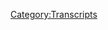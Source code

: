 {{DEFAULTSORT:
    #_TRANSCRIPT_0360:October 23, 2019
}}{{Transcript
    | title         = [[360: October 23, 2019]]
    | caption       = [https://knowledgefight.libsyn.com/knowledge-fight-october-23-2019 Listen to this episode on Libsyn]
    | episodeNumber = [[360: October 23, 2019|360]]
    | length        = 02:12:20
}}

{{MessageBox
    | header     = Warning: Bot Generated Content
    | text       = This transcript was automatically generated by transcription software and likely contains many mistakes and misattributions. Please check the audio for definitive quotes, attribution, and context.
    | image      = N3yvass4myg91.webp
    | imagewidth = 50px
    | id         = warning
}}

{{TranscriptBlock
    | name      = Unknown Speaker
    | timestamp = 00:00:00.000
    | text      = I'm sick of them posing as if they're the good guys, saying we are the bad guys, a knowledge
}}

{{TranscriptBlock
    | name      = Unknown Speaker
    | timestamp = 00:00:23.359
    | text      = fight.
}}

{{TranscriptBlock
    | name      = Unknown Speaker
    | timestamp = 00:00:24.359
    | text      = I'm sick of them posing as if they're the good guys, saying we are the bad guys, a knowledge
}}

{{TranscriptBlock
    | name      = Unknown Speaker
    | timestamp = 00:00:31.359
    | text      = fight.
}}

{{TranscriptBlock
    | name      = Unknown Speaker
    | timestamp = 00:00:32.359
    | text      = Dan and George, knowledge fight.
}}

{{TranscriptBlock
    | name      = Unknown Speaker
    | timestamp = 00:00:33.359
    | text      = Rettler, Rettler, Rettler.
}}

{{TranscriptBlock
    | name      = Unknown Speaker
    | timestamp = 00:00:34.359
    | text      = I need, I need money.
}}

{{TranscriptBlock
    | name      = Unknown Speaker
    | timestamp = 00:00:35.359
    | text      = Rettler, Rettler, Rettler, Rettler.
}}

{{TranscriptBlock
    | name      = Unknown Speaker
    | timestamp = 00:00:36.359
    | text      = Andy and Kansas, Andy and Kansas.
}}

{{TranscriptBlock
    | name      = Unknown Speaker
    | timestamp = 00:00:37.359
    | text      = Stop it.
}}

{{TranscriptBlock
    | name      = Unknown Speaker
    | timestamp = 00:00:38.359
    | text      = Andy and Kansas, Andy and Kansas.
}}

{{TranscriptBlock
    | name      = Unknown Speaker
    | timestamp = 00:00:39.359
    | text      = It's time to pray.
}}

{{TranscriptBlock
    | name      = Unknown Speaker
    | timestamp = 00:00:40.359
    | text      = Andy and Kansas, you're on the air.
}}

{{TranscriptBlock
    | name      = Unknown Speaker
    | timestamp = 00:00:41.359
    | text      = Thanks for holding us.
}}

{{TranscriptBlock
    | name      = Unknown Speaker
    | timestamp = 00:00:42.359
    | text      = Hello, Alex.
}}

{{TranscriptBlock
    | name      = Unknown Speaker
    | timestamp = 00:00:43.359
    | text      = I'm a first-time caller.
}}

{{TranscriptBlock
    | name      = Unknown Speaker
    | timestamp = 00:00:44.359
    | text      = I'm a huge fan.
}}

{{TranscriptBlock
    | name      = Unknown Speaker
    | timestamp = 00:00:45.359
    | text      = I love your work.
}}

{{TranscriptBlock
    | name      = Unknown Speaker
    | timestamp = 00:00:46.359
    | text      = Knowledge fight.
}}

{{TranscriptBlock
    | name      = Unknown Speaker
    | timestamp = 00:00:47.359
    | text      = Knowledgefight.com.
}}

{{TranscriptBlock
    | name      = Unknown Speaker
    | timestamp = 00:00:59.359
    | text      = I love you.
}}

{{TranscriptBlock
    | name      = Unknown Speaker
    | timestamp = 00:01:00.359
    | text      = Hey, everybody.
}}

{{TranscriptBlock
    | name      = Unknown Speaker
    | timestamp = 00:01:01.359
    | text      = Welcome back to Knowledge Fight.
}}

{{TranscriptBlock
    | name      = Unknown Speaker
    | timestamp = 00:01:02.359
    | text      = I'm Dan.
}}

{{TranscriptBlock
    | name      = Unknown Speaker
    | timestamp = 00:01:03.359
    | text      = I'm Jordan.
}}

{{TranscriptBlock
    | name      = Unknown Speaker
    | timestamp = 00:01:04.359
    | text      = We're a couple dudes.
}}

{{TranscriptBlock
    | name      = Unknown Speaker
    | timestamp = 00:01:05.359
    | text      = I like to sit around and drink novelty beverages and talk a little bit about Alex Jones.
}}

{{TranscriptBlock
    | name      = Unknown Speaker
    | timestamp = 00:01:06.640
    | text      = Indeed we are, Dan.
}}

{{TranscriptBlock
    | name      = Unknown Speaker
    | timestamp = 00:01:08.359
    | text      = Jordan.
}}

{{TranscriptBlock
    | name      = Unknown Speaker
    | timestamp = 00:01:09.359
    | text      = Dan?
}}

{{TranscriptBlock
    | name      = Unknown Speaker
    | timestamp = 00:01:10.359
    | text      = What's up, Jordan?
}}

{{TranscriptBlock
    | name      = Unknown Speaker
    | timestamp = 00:01:11.359
    | text      = Let me ask you this.
}}

{{TranscriptBlock
    | name      = Unknown Speaker
    | timestamp = 00:01:12.359
    | text      = I'd love to hear a question, but actually I have a question that I hope you'll ask.
}}

{{TranscriptBlock
    | name      = Unknown Speaker
    | timestamp = 00:01:14.680
    | text      = I'm really... This is a weird situation because it's something I want to talk about and I
}}

{{TranscriptBlock
    | name      = Unknown Speaker
    | timestamp = 00:01:19.640
    | text      = want you to ask your question, but there's a real big part of me that hopes it's a very
}}

{{TranscriptBlock
    | name      = Unknown Speaker
    | timestamp = 00:01:23.560
    | text      = specific question that I don't think you're going to ask.
}}

{{TranscriptBlock
    | name      = Unknown Speaker
    | timestamp = 00:01:27.640
    | text      = There are... I'm going to go with roughly an infinite number of questions.
}}

{{TranscriptBlock
    | name      = Unknown Speaker
    | timestamp = 00:01:31.959
    | text      = You bet there are.
}}

{{TranscriptBlock
    | name      = Unknown Speaker
    | timestamp = 00:01:32.959
    | text      = It would be very difficult, but look directly into my eyes.
}}

{{TranscriptBlock
    | name      = Unknown Speaker
    | timestamp = 00:01:37.219
    | text      = We're doing this right here.
}}

{{TranscriptBlock
    | name      = Unknown Speaker
    | timestamp = 00:01:38.219
    | text      = We're mind-melding.
}}

{{TranscriptBlock
    | name      = Unknown Speaker
    | timestamp = 00:01:39.219
    | text      = Okay.
}}

{{TranscriptBlock
    | name      = Unknown Speaker
    | timestamp = 00:01:40.219
    | text      = All right.
}}

{{TranscriptBlock
    | name      = Unknown Speaker
    | timestamp = 00:01:41.219
    | text      = All right.
}}

{{TranscriptBlock
    | name      = Unknown Speaker
    | timestamp = 00:01:42.219
    | text      = Do you get it?
}}

{{TranscriptBlock
    | name      = Unknown Speaker
    | timestamp = 00:01:43.219
    | text      = No.
}}

{{TranscriptBlock
    | name      = Unknown Speaker
    | timestamp = 00:01:44.219
    | text      = I have no idea.
}}

{{TranscriptBlock
    | name      = Unknown Speaker
    | timestamp = 00:01:45.219
    | text      = What do you want to talk about?
}}

{{TranscriptBlock
    | name      = Unknown Speaker
    | timestamp = 00:01:46.219
    | text      = No, that's not your question.
}}

{{TranscriptBlock
    | name      = Unknown Speaker
    | timestamp = 00:01:47.219
    | text      = What's your question?
}}

{{TranscriptBlock
    | name      = Unknown Speaker
    | timestamp = 00:01:48.219
    | text      = Have you ever caught somebody in a lie and told them to their face?
}}

{{TranscriptBlock
    | name      = Unknown Speaker
    | timestamp = 00:01:51.719
    | text      = Yeah, probably.
}}

{{TranscriptBlock
    | name      = Unknown Speaker
    | timestamp = 00:01:52.719
    | text      = I mean, obviously we catch people in lies all the time.
}}

{{TranscriptBlock
    | name      = Unknown Speaker
    | timestamp = 00:01:55.120
    | text      = Yeah, probably.
}}

{{TranscriptBlock
    | name      = Unknown Speaker
    | timestamp = 00:01:56.120
    | text      = That's our show.
}}

{{TranscriptBlock
    | name      = Unknown Speaker
    | timestamp = 00:01:57.120
    | text      = I'm not sure it's an interesting story.
}}

{{TranscriptBlock
    | name      = Unknown Speaker
    | timestamp = 00:01:58.120
    | text      = What I'd rather talk about is- There we go.
}}

{{TranscriptBlock
    | name      = Unknown Speaker
    | timestamp = 00:02:00.480
    | text      = I'm not worried about it.
}}

{{TranscriptBlock
    | name      = Unknown Speaker
    | timestamp = 00:02:04.120
    | text      = This is a foregone conclusion the moment you said I wanted to talk about something.
}}

{{TranscriptBlock
    | name      = Unknown Speaker
    | timestamp = 00:02:08.439
    | text      = I don't know why you bothered.
}}

{{TranscriptBlock
    | name      = Unknown Speaker
    | timestamp = 00:02:10.039
    | text      = I need to just tell you about this, Jordan.
}}

{{TranscriptBlock
    | name      = Unknown Speaker
    | timestamp = 00:02:11.680
    | text      = We could have talked about this question later.
}}

{{TranscriptBlock
    | name      = Unknown Speaker
    | timestamp = 00:02:13.520
    | text      = We could have saved it.
}}

{{TranscriptBlock
    | name      = Unknown Speaker
    | timestamp = 00:02:14.520
    | text      = Yeah, probably.
}}

{{TranscriptBlock
    | name      = Unknown Speaker
    | timestamp = 00:02:15.520
    | text      = Yeah.
}}

{{TranscriptBlock
    | name      = Unknown Speaker
    | timestamp = 00:02:16.520
    | text      = Look, man, I've been spending the morning before we record.
}}

{{TranscriptBlock
    | name      = Unknown Speaker
    | timestamp = 00:02:19.000
    | text      = I had a little bit of downtime because I got most of the episode prepared last night.
}}

{{TranscriptBlock
    | name      = Unknown Speaker
    | timestamp = 00:02:22.400
    | text      = Sure.
}}

{{TranscriptBlock
    | name      = Unknown Speaker
    | timestamp = 00:02:23.400
    | text      = I was sitting around waiting for you to show up over at the studio and I started exploring
}}

{{TranscriptBlock
    | name      = Unknown Speaker
    | timestamp = 00:02:27.659
    | text      = a few things.
}}

{{TranscriptBlock
    | name      = Unknown Speaker
    | timestamp = 00:02:29.960
    | text      = I think I've discovered a genre of music that might be right in my wheelhouse.
}}

{{TranscriptBlock
    | name      = Unknown Speaker
    | timestamp = 00:02:35.400
    | text      = Okay.
}}

{{TranscriptBlock
    | name      = Unknown Speaker
    | timestamp = 00:02:36.400
    | text      = And this, Jordan- Boring?
}}

{{TranscriptBlock
    | name      = Unknown Speaker
    | timestamp = 00:02:38.400
    | text      = Probably.
}}

{{TranscriptBlock
    | name      = Unknown Speaker
    | timestamp = 00:02:39.400
    | text      = Re-imaginings of Phil Collins songs.
}}

{{TranscriptBlock
    | name      = Unknown Speaker
    | timestamp = 00:02:42.400
    | text      = Okay.
}}

{{TranscriptBlock
    | name      = Unknown Speaker
    | timestamp = 00:02:43.400
    | text      = There we go.
}}

{{TranscriptBlock
    | name      = Unknown Speaker
    | timestamp = 00:02:44.400
    | text      = That's- The canon is fantastic.
}}

{{TranscriptBlock
    | name      = Unknown Speaker
    | timestamp = 00:02:47.280
    | text      = Sure it is.
}}

{{TranscriptBlock
    | name      = Unknown Speaker
    | timestamp = 00:02:48.280
    | text      = I mean, we're talking about disturbed land of confusion.
}}

{{TranscriptBlock
    | name      = Unknown Speaker
    | timestamp = 00:02:52.159
    | text      = No, everybody thinks Phil Collins is great.
}}

{{TranscriptBlock
    | name      = Unknown Speaker
    | timestamp = 00:02:55.159
    | text      = Granted, that's Genesis, not Phil Collins, but it's Phil Collins singing.
}}

{{TranscriptBlock
    | name      = Unknown Speaker
    | timestamp = 00:02:58.919
    | text      = And Bone Thugs and Harmony, Take Me Home.
}}

{{TranscriptBlock
    | name      = Unknown Speaker
    | timestamp = 00:03:01.199
    | text      = Right.
}}

{{TranscriptBlock
    | name      = Unknown Speaker
    | timestamp = 00:03:02.199
    | text      = Holy shit.
}}

{{TranscriptBlock
    | name      = Unknown Speaker
    | timestamp = 00:03:03.199
    | text      = I really feel like I've talked about this in the past.
}}

{{TranscriptBlock
    | name      = Unknown Speaker
    | timestamp = 00:03:04.840
    | text      = It might just be a re-discovering.
}}

{{TranscriptBlock
    | name      = Unknown Speaker
    | timestamp = 00:03:08.159
    | text      = I've never heard of it before.
}}

{{TranscriptBlock
    | name      = Unknown Speaker
    | timestamp = 00:03:09.800
    | text      = Who's re-discovering these tracks?
}}

{{TranscriptBlock
    | name      = Unknown Speaker
    | timestamp = 00:03:12.120
    | text      = I'm re-discovering my love of these re-imaginings of Phil Collins songs.
}}

{{TranscriptBlock
    | name      = Unknown Speaker
    | timestamp = 00:03:15.560
    | text      = Who's re-imaginings?
}}

{{TranscriptBlock
    | name      = Unknown Speaker
    | timestamp = 00:03:16.560
    | text      = Disturbed land of confusion.
}}

{{TranscriptBlock
    | name      = Unknown Speaker
    | timestamp = 00:03:17.560
    | text      = Oh.
}}

{{TranscriptBlock
    | name      = Unknown Speaker
    | timestamp = 00:03:18.560
    | text      = Oh shit.
}}

{{TranscriptBlock
    | name      = Unknown Speaker
    | timestamp = 00:03:19.560
    | text      = It's a great remake of a Genesis song.
}}

{{TranscriptBlock
    | name      = Unknown Speaker
    | timestamp = 00:03:21.879
    | text      = And then Bone Thugs and Harmony did Take Me Home.
}}

{{TranscriptBlock
    | name      = Unknown Speaker
    | timestamp = 00:03:24.240
    | text      = Yeah.
}}

{{TranscriptBlock
    | name      = Unknown Speaker
    | timestamp = 00:03:25.240
    | text      = Yeah, yeah, yeah, yeah.
}}

{{TranscriptBlock
    | name      = Unknown Speaker
    | timestamp = 00:03:26.240
    | text      = It got Phil Collins to do it with them.
}}

{{TranscriptBlock
    | name      = Unknown Speaker
    | timestamp = 00:03:27.639
    | text      = Right.
}}

{{TranscriptBlock
    | name      = Unknown Speaker
    | timestamp = 00:03:28.639
    | text      = He's in the video and everything.
}}

{{TranscriptBlock
    | name      = Unknown Speaker
    | timestamp = 00:03:29.639
    | text      = He's walking around with crazy lazy and wish.
}}

{{TranscriptBlock
    | name      = Unknown Speaker
    | timestamp = 00:03:31.879
    | text      = Yeah, yeah, yeah, yeah.
}}

{{TranscriptBlock
    | name      = Unknown Speaker
    | timestamp = 00:03:33.400
    | text      = It's fantastic.
}}

{{TranscriptBlock
    | name      = Unknown Speaker
    | timestamp = 00:03:34.400
    | text      = Anyway, I went on a real rabbit hole of- Let's see if this is as good as I remember.
}}

{{TranscriptBlock
    | name      = Unknown Speaker
    | timestamp = 00:03:38.800
    | text      = I started listening to a bunch of the I Got The Hook Up soundtrack.
}}

{{TranscriptBlock
    | name      = Unknown Speaker
    | timestamp = 00:03:41.639
    | text      = Oh man.
}}

{{TranscriptBlock
    | name      = Unknown Speaker
    | timestamp = 00:03:42.639
    | text      = Pretty good stuff on there.
}}

{{TranscriptBlock
    | name      = Unknown Speaker
    | timestamp = 00:03:43.759
    | text      = Like C-Murder song, Would You Hesitate, Great Track, Hateball and MJG showing up.
}}

{{TranscriptBlock
    | name      = Unknown Speaker
    | timestamp = 00:03:50.280
    | text      = Then that started me going down a road of like, C-Murder's still in prison?
}}

{{TranscriptBlock
    | name      = Unknown Speaker
    | timestamp = 00:03:53.919
    | text      = Yeah, I mean he committed murder.
}}

{{TranscriptBlock
    | name      = Unknown Speaker
    | timestamp = 00:03:56.319
    | text      = Yeah, but two of the witnesses in his trial have recently recanted their testimony.
}}

{{TranscriptBlock
    | name      = Unknown Speaker
    | timestamp = 00:04:00.800
    | text      = Oh, really?
}}

{{TranscriptBlock
    | name      = Unknown Speaker
    | timestamp = 00:04:01.800
    | text      = Yeah, and they won't give him a new trial.
}}

{{TranscriptBlock
    | name      = Unknown Speaker
    | timestamp = 00:04:03.120
    | text      = No shit.
}}

{{TranscriptBlock
    | name      = Unknown Speaker
    | timestamp = 00:04:04.120
    | text      = Crazy.
}}

{{TranscriptBlock
    | name      = Unknown Speaker
    | timestamp = 00:04:05.120
    | text      = Yeah.
}}

{{TranscriptBlock
    | name      = Unknown Speaker
    | timestamp = 00:04:06.120
    | text      = Anyway, probably should get a new trial for C-Murder.
}}

{{TranscriptBlock
    | name      = Unknown Speaker
    | timestamp = 00:04:07.120
    | text      = Yeah, no kidding.
}}

{{TranscriptBlock
    | name      = Unknown Speaker
    | timestamp = 00:04:08.120
    | text      = This is why we shouldn't record this early.
}}

{{TranscriptBlock
    | name      = Unknown Speaker
    | timestamp = 00:04:10.199
    | text      = We got to do something, all right?
}}

{{TranscriptBlock
    | name      = Unknown Speaker
    | timestamp = 00:04:11.680
    | text      = We're going to stop recording, we're going to get C-Murder out, and then we're going
}}

{{TranscriptBlock
    | name      = Unknown Speaker
    | timestamp = 00:04:15.360
    | text      = to come right back.
}}

{{TranscriptBlock
    | name      = Unknown Speaker
    | timestamp = 00:04:16.360
    | text      = I'm not sure if I want to get him out, but I think we should take another look at it.
}}

{{TranscriptBlock
    | name      = Unknown Speaker
    | timestamp = 00:04:19.120
    | text      = We should take another look at it.
}}

{{TranscriptBlock
    | name      = Unknown Speaker
    | timestamp = 00:04:20.839
    | text      = His name is C-Murder.
}}

{{TranscriptBlock
    | name      = Unknown Speaker
    | timestamp = 00:04:21.839
    | text      = No, that is true.
}}

{{TranscriptBlock
    | name      = Unknown Speaker
    | timestamp = 00:04:23.600
    | text      = That is true.
}}

{{TranscriptBlock
    | name      = Unknown Speaker
    | timestamp = 00:04:25.519
    | text      = That was admissible in court.
}}

{{TranscriptBlock
    | name      = Unknown Speaker
    | timestamp = 00:04:27.639
    | text      = I don't know.
}}

{{TranscriptBlock
    | name      = Unknown Speaker
    | timestamp = 00:04:29.240
    | text      = Anyway, Jordan, we're here.
}}

{{TranscriptBlock
    | name      = Unknown Speaker
    | timestamp = 00:04:30.639
    | text      = It's early.
}}

{{TranscriptBlock
    | name      = Unknown Speaker
    | timestamp = 00:04:31.639
    | text      = Would you say that the witnesses no longer see murder?
}}

{{TranscriptBlock
    | name      = Unknown Speaker
    | timestamp = 00:04:34.519
    | text      = Yeah, they claim that they did not see a murder.
}}

{{TranscriptBlock
    | name      = Unknown Speaker
    | timestamp = 00:04:37.360
    | text      = That is correct.
}}

{{TranscriptBlock
    | name      = Unknown Speaker
    | timestamp = 00:04:38.360
    | text      = There you go.
}}

{{TranscriptBlock
    | name      = Unknown Speaker
    | timestamp = 00:04:39.360
    | text      = Jordan, this is a podcast where I have the questionable musical tastes, and I know a
}}

{{TranscriptBlock
    | name      = Unknown Speaker
    | timestamp = 00:04:45.120
    | text      = lot about Alex Jones.
}}

{{TranscriptBlock
    | name      = Unknown Speaker
    | timestamp = 00:04:47.720
    | text      = And I regretfully have to participate in both.
}}

{{TranscriptBlock
    | name      = Unknown Speaker
    | timestamp = 00:04:50.800
    | text      = And we shouldn't record this early in the morning.
}}

{{TranscriptBlock
    | name      = Unknown Speaker
    | timestamp = 00:04:54.279
    | text      = We are all over the place.
}}

{{TranscriptBlock
    | name      = Unknown Speaker
    | timestamp = 00:04:56.879
    | text      = But we have a bit of business to do here, and that is talk about Alex Jones.
}}

{{TranscriptBlock
    | name      = Unknown Speaker
    | timestamp = 00:05:03.120
    | text      = We're back in 2013, right?
}}

{{TranscriptBlock
    | name      = Unknown Speaker
    | timestamp = 00:05:04.120
    | text      = No.
}}

{{TranscriptBlock
    | name      = Unknown Speaker
    | timestamp = 00:05:05.120
    | text      = No.
}}

{{TranscriptBlock
    | name      = Unknown Speaker
    | timestamp = 00:05:06.120
    | text      = We are in the present day.
}}

{{TranscriptBlock
    | name      = Unknown Speaker
    | timestamp = 00:05:07.120
    | text      = No shit.
}}

{{TranscriptBlock
    | name      = Unknown Speaker
    | timestamp = 00:05:08.120
    | text      = We are in the 2013 episode, except on Mondays, because they don't have enough time between
}}

{{TranscriptBlock
    | name      = Unknown Speaker
    | timestamp = 00:05:11.120
    | text      = episodes on Wednesday and Friday to do all the reading that's required and all the stuff.
}}

{{TranscriptBlock
    | name      = Unknown Speaker
    | timestamp = 00:05:17.879
    | text      = So those take a lot longer than these normal day episodes.
}}

{{TranscriptBlock
    | name      = Unknown Speaker
    | timestamp = 00:05:22.399
    | text      = Most of Alex's present day narratives and stuff are pretty easy to deconstruct.
}}

{{TranscriptBlock
    | name      = Unknown Speaker
    | timestamp = 00:05:26.600
    | text      = Yeah, bang that out in a few hours, you're good to go.
}}

{{TranscriptBlock
    | name      = Unknown Speaker
    | timestamp = 00:05:29.360
    | text      = Whereas with Alex's, especially around this Boston bombing period, that is stuff where
}}

{{TranscriptBlock
    | name      = Unknown Speaker
    | timestamp = 00:05:35.160
    | text      = two minutes of his show might take me an hour and a half to get through, just because he'll
}}

{{TranscriptBlock
    | name      = Unknown Speaker
    | timestamp = 00:05:40.720
    | text      = lie about something and that requires a ton of reading.
}}

{{TranscriptBlock
    | name      = Unknown Speaker
    | timestamp = 00:05:45.600
    | text      = But we will be back in 2013 for Monday.
}}

{{TranscriptBlock
    | name      = Unknown Speaker
    | timestamp = 00:05:47.319
    | text      = I consider the Coast to Coast episode from Wednesday to be our 2013 episode of the week.
}}

{{TranscriptBlock
    | name      = Unknown Speaker
    | timestamp = 00:05:52.480
    | text      = Okay.
}}

{{TranscriptBlock
    | name      = Unknown Speaker
    | timestamp = 00:05:53.480
    | text      = Because that does add to the...
}}

{{TranscriptBlock
    | name      = Unknown Speaker
    | timestamp = 00:05:54.480
    | text      = We got both Wacky and 2013 out in the same episode.
}}

{{TranscriptBlock
    | name      = Unknown Speaker
    | timestamp = 00:05:57.439
    | text      = That's great stuff.
}}

{{TranscriptBlock
    | name      = Unknown Speaker
    | timestamp = 00:05:58.439
    | text      = Yeah, because it does add to the sort of canon of our understanding.
}}

{{TranscriptBlock
    | name      = Unknown Speaker
    | timestamp = 00:06:01.959
    | text      = Yeah, yeah, yeah.
}}

{{TranscriptBlock
    | name      = Unknown Speaker
    | timestamp = 00:06:02.959
    | text      = No, we're doing a present day episode today.
}}

{{TranscriptBlock
    | name      = Unknown Speaker
    | timestamp = 00:06:04.480
    | text      = We're doing October 23rd, 2019, which is Wednesday.
}}

{{TranscriptBlock
    | name      = Unknown Speaker
    | timestamp = 00:06:09.199
    | text      = And hey, man, there's some silly shit going on.
}}

{{TranscriptBlock
    | name      = Unknown Speaker
    | timestamp = 00:06:11.480
    | text      = Naturally.
}}

{{TranscriptBlock
    | name      = Unknown Speaker
    | timestamp = 00:06:12.480
    | text      = There's some bad stuff going on.
}}

{{TranscriptBlock
    | name      = Unknown Speaker
    | timestamp = 00:06:13.600
    | text      = Of course.
}}

{{TranscriptBlock
    | name      = Unknown Speaker
    | timestamp = 00:06:14.600
    | text      = And Alex has both of his lawyers as guests.
}}

{{TranscriptBlock
    | name      = Unknown Speaker
    | timestamp = 00:06:18.639
    | text      = That cannot be true.
}}

{{TranscriptBlock
    | name      = Unknown Speaker
    | timestamp = 00:06:21.079
    | text      = Jesus Christ.
}}

{{TranscriptBlock
    | name      = Unknown Speaker
    | timestamp = 00:06:22.079
    | text      = I'm not sure I've seen an episode where both of his lawyers have come on on the same episode.
}}

{{TranscriptBlock
    | name      = Unknown Speaker
    | timestamp = 00:06:26.759
    | text      = Are they physically there or...
}}

{{TranscriptBlock
    | name      = Unknown Speaker
    | timestamp = 00:06:28.160
    | text      = No, no.
}}

{{TranscriptBlock
    | name      = Unknown Speaker
    | timestamp = 00:06:29.160
    | text      = Okay.
}}

{{TranscriptBlock
    | name      = Unknown Speaker
    | timestamp = 00:06:30.160
    | text      = All right.
}}

{{TranscriptBlock
    | name      = Unknown Speaker
    | timestamp = 00:06:31.160
    | text      = Paddis calls in.
}}

{{TranscriptBlock
    | name      = Unknown Speaker
    | timestamp = 00:06:32.160
    | text      = Norm Paddis calls in and Barnes is in studio.
}}

{{TranscriptBlock
    | name      = Unknown Speaker
    | timestamp = 00:06:34.160
    | text      = Yeah, of course.
}}

{{TranscriptBlock
    | name      = Unknown Speaker
    | timestamp = 00:06:35.160
    | text      = Barnes is there.
}}

{{TranscriptBlock
    | name      = Unknown Speaker
    | timestamp = 00:06:36.160
    | text      = Yeah.
}}

{{TranscriptBlock
    | name      = Unknown Speaker
    | timestamp = 00:06:37.160
    | text      = He's more eager for the fray.
}}

{{TranscriptBlock
    | name      = Unknown Speaker
    | timestamp = 00:06:38.160
    | text      = Barnes is not busy.
}}

{{TranscriptBlock
    | name      = Unknown Speaker
    | timestamp = 00:06:39.160
    | text      = Although, we're going to have to have a conversation at the end of this episode about which of
}}

{{TranscriptBlock
    | name      = Unknown Speaker
    | timestamp = 00:06:44.399
    | text      = them comes off worse because both of them do something that is, each in its own way,
}}

{{TranscriptBlock
    | name      = Unknown Speaker
    | timestamp = 00:06:51.319
    | text      = pretty fucked up.
}}

{{TranscriptBlock
    | name      = Unknown Speaker
    | timestamp = 00:06:52.319
    | text      = Okay.
}}

{{TranscriptBlock
    | name      = Unknown Speaker
    | timestamp = 00:06:53.319
    | text      = All right.
}}

{{TranscriptBlock
    | name      = Unknown Speaker
    | timestamp = 00:06:54.319
    | text      = All right.
}}

{{TranscriptBlock
    | name      = Unknown Speaker
    | timestamp = 00:06:55.319
    | text      = Oh, boy.
}}

{{TranscriptBlock
    | name      = Unknown Speaker
    | timestamp = 00:06:56.319
    | text      = We'll get to that here in a moment.
}}

{{TranscriptBlock
    | name      = Unknown Speaker
    | timestamp = 00:06:57.319
    | text      = But before we do, Jordan, we're going to take a moment to say thank you to some folks who
}}

{{TranscriptBlock
    | name      = Unknown Speaker
    | timestamp = 00:06:58.319
    | text      = have signed up and are supporting the show.
}}

{{TranscriptBlock
    | name      = Unknown Speaker
    | timestamp = 00:07:00.720
    | text      = So first, Jackie, thank you so much.
}}

{{TranscriptBlock
    | name      = Unknown Speaker
    | timestamp = 00:07:08.560
    | text      = You are now a policy wonk.
}}

{{TranscriptBlock
    | name      = Unknown Speaker
    | timestamp = 00:07:11.040
    | text      = Thank you, Jackie!
}}

{{TranscriptBlock
    | name      = Unknown Speaker
    | timestamp = 00:07:12.379
    | text      = I'm a policy wonk!
}}

{{TranscriptBlock
    | name      = Unknown Speaker
    | timestamp = 00:07:15.259
    | text      = Thank you, Jackie.
}}

{{TranscriptBlock
    | name      = Unknown Speaker
    | timestamp = 00:07:16.259
    | text      = Next, Flexmontelo, thank you so much.
}}

{{TranscriptBlock
    | name      = Unknown Speaker
    | timestamp = 00:07:17.240
    | text      = You are now a policy wonk.
}}

{{TranscriptBlock
    | name      = Unknown Speaker
    | timestamp = 00:07:18.240
    | text      = I'm a policy wonk.
}}

{{TranscriptBlock
    | name      = Unknown Speaker
    | timestamp = 00:07:19.279
    | text      = I'm a policy wonk.
}}

{{TranscriptBlock
    | name      = Unknown Speaker
    | timestamp = 00:07:20.319
    | text      = Thank you so much, Flexmontelo.
}}

{{TranscriptBlock
    | name      = Unknown Speaker
    | timestamp = 00:07:21.959
    | text      = Next, Brent from the None Dare Call It Ordinary podcast, thank you so much.
}}

{{TranscriptBlock
    | name      = Unknown Speaker
    | timestamp = 00:07:27.899
    | text      = You are now a policy wonk.
}}

{{TranscriptBlock
    | name      = Unknown Speaker
    | timestamp = 00:07:29.399
    | text      = I'm a policy wonk.
}}

{{TranscriptBlock
    | name      = Unknown Speaker
    | timestamp = 00:07:30.399
    | text      = Hey, Mick and Alice.
}}

{{TranscriptBlock
    | name      = Unknown Speaker
    | timestamp = 00:07:32.399
    | text      = And then finally, I'd like to say thank you to a couple of people who have signed up on
}}

{{TranscriptBlock
    | name      = Unknown Speaker
    | timestamp = 00:07:35.160
    | text      = an elevated level.
}}

{{TranscriptBlock
    | name      = Unknown Speaker
    | timestamp = 00:07:36.160
    | text      = We appreciate it very much.
}}

{{TranscriptBlock
    | name      = Unknown Speaker
    | timestamp = 00:07:37.519
    | text      = So first of all, Josiah, thank you so much.
}}

{{TranscriptBlock
    | name      = Unknown Speaker
    | timestamp = 00:07:40.040
    | text      = You are now a technocrat.
}}

{{TranscriptBlock
    | name      = Unknown Speaker
    | timestamp = 00:07:42.560
    | text      = And thank you so much, Reverend Dr. Peter Anomaly.
}}

{{TranscriptBlock
    | name      = Unknown Speaker
    | timestamp = 00:07:46.459
    | text      = You are now a technocrat.
}}

{{TranscriptBlock
    | name      = Unknown Speaker
    | timestamp = 00:07:48.040
    | text      = I'm a policy wonk.
}}

{{TranscriptBlock
    | name      = Unknown Speaker
    | timestamp = 00:07:49.040
    | text      = Crikey, mate.
}}

{{TranscriptBlock
    | name      = Unknown Speaker
    | timestamp = 00:07:50.040
    | text      = That's fantastic.
}}

{{TranscriptBlock
    | name      = Unknown Speaker
    | timestamp = 00:07:51.040
    | text      = Have yourself a brew.
}}

{{TranscriptBlock
    | name      = Unknown Speaker
    | timestamp = 00:07:52.040
    | text      = How's your 401k doing, bro?
}}

{{TranscriptBlock
    | name      = Unknown Speaker
    | timestamp = 00:07:53.600
    | text      = All right, we gotta go full tilt boogie on this, Watson, all right?
}}

{{TranscriptBlock
    | name      = Unknown Speaker
    | timestamp = 00:07:56.360
    | text      = Let's just get down to business.
}}

{{TranscriptBlock
    | name      = Unknown Speaker
    | timestamp = 00:07:57.879
    | text      = We ain't making that money off that heroin.
}}

{{TranscriptBlock
    | name      = Unknown Speaker
    | timestamp = 00:07:59.959
    | text      = Why you pimps so good?
}}

{{TranscriptBlock
    | name      = Unknown Speaker
    | timestamp = 00:08:01.879
    | text      = My neck is freakishly large.
}}

{{TranscriptBlock
    | name      = Unknown Speaker
    | timestamp = 00:08:03.519
    | text      = I declare info war on you.
}}

{{TranscriptBlock
    | name      = Unknown Speaker
    | timestamp = 00:08:06.480
    | text      = Thank you so much, Josiah and Reverend Dr. Peter Anomaly.
}}

{{TranscriptBlock
    | name      = Unknown Speaker
    | timestamp = 00:08:10.199
    | text      = Yes, thank you very much to the both of you.
}}

{{TranscriptBlock
    | name      = Unknown Speaker
    | timestamp = 00:08:12.279
    | text      = That last one sounds like a Philip K. Dick character.
}}

{{TranscriptBlock
    | name      = Unknown Speaker
    | timestamp = 00:08:15.600
    | text      = And maybe, I haven't gotten through all of his work yet.
}}

{{TranscriptBlock
    | name      = Unknown Speaker
    | timestamp = 00:08:17.800
    | text      = That is possible.
}}

{{TranscriptBlock
    | name      = Unknown Speaker
    | timestamp = 00:08:18.800
    | text      = Quite frankly, could be a PKD.
}}

{{TranscriptBlock
    | name      = Unknown Speaker
    | timestamp = 00:08:19.800
    | text      = Yeah, yeah, yeah.
}}

{{TranscriptBlock
    | name      = Unknown Speaker
    | timestamp = 00:08:20.800
    | text      = Reference.
}}

{{TranscriptBlock
    | name      = Unknown Speaker
    | timestamp = 00:08:21.800
    | text      = If you're out there listening and you're thinking, hey, I enjoy this show, I like what these
}}

{{TranscriptBlock
    | name      = Unknown Speaker
    | timestamp = 00:08:24.259
    | text      = gents do, I'd like to support it, you can do that by going to our website, knowledgebite.com,
}}

{{TranscriptBlock
    | name      = Unknown Speaker
    | timestamp = 00:08:28.079
    | text      = clicking the button that says support the show, we would appreciate it.
}}

{{TranscriptBlock
    | name      = Unknown Speaker
    | timestamp = 00:08:30.560
    | text      = It'd be very nice.
}}

{{TranscriptBlock
    | name      = Unknown Speaker
    | timestamp = 00:08:31.560
    | text      = So, Jordan, before we get into today's episode, I have perhaps one of my favorite out of context
}}

{{TranscriptBlock
    | name      = Unknown Speaker
    | timestamp = 00:08:37.720
    | text      = drops.
}}

{{TranscriptBlock
    | name      = Unknown Speaker
    | timestamp = 00:08:38.720
    | text      = If you play Bone Thugs in Harmony right now, I am going to be serious.
}}

{{TranscriptBlock
    | name      = Unknown Speaker
    | timestamp = 00:08:41.639
    | text      = Tick, tick, me, huh?
}}

{{TranscriptBlock
    | name      = Unknown Speaker
    | timestamp = 00:08:43.440
    | text      = No, this is a rare type of out of context drop that I just think is like, this could
}}

{{TranscriptBlock
    | name      = Unknown Speaker
    | timestamp = 00:08:50.720
    | text      = not be better.
}}

{{TranscriptBlock
    | name      = Unknown Speaker
    | timestamp = 00:08:52.120
    | text      = Okay.
}}

{{TranscriptBlock
    | name      = Unknown Speaker
    | timestamp = 00:08:53.120
    | text      = I mean, there might-
}}

{{TranscriptBlock
    | name      = Unknown Speaker
    | timestamp = 00:08:54.120
    | text      = There's no way to improve it, is what you're saying.
}}

{{TranscriptBlock
    | name      = Unknown Speaker
    | timestamp = 00:08:55.639
    | text      = Right, yeah, yeah.
}}

{{TranscriptBlock
    | name      = Unknown Speaker
    | timestamp = 00:08:56.639
    | text      = There's no better drop out there, but this drop is the ideal form of this drop.
}}

{{TranscriptBlock
    | name      = Unknown Speaker
    | timestamp = 00:09:01.480
    | text      = Gotcha, gotcha, gotcha.
}}

{{TranscriptBlock
    | name      = Unknown Speaker
    | timestamp = 00:09:02.480
    | text      = Now, what I'm about to say is incredibly obvious, and I'm not talking down to any of the viewers
}}

{{TranscriptBlock
    | name      = Unknown Speaker
    | timestamp = 00:09:08.080
    | text      = or any of the listeners, I'm just stating the facts.
}}

{{TranscriptBlock
    | name      = Unknown Speaker
    | timestamp = 00:09:10.000
    | text      = I own a chainsaw.
}}

{{TranscriptBlock
    | name      = Unknown Speaker
    | timestamp = 00:09:12.000
    | text      = Yep.
}}

{{TranscriptBlock
    | name      = Unknown Speaker
    | timestamp = 00:09:13.000
    | text      = I'm not condescending.
}}

{{TranscriptBlock
    | name      = Unknown Speaker
    | timestamp = 00:09:15.000
    | text      = I don't know how that could be condescending.
}}

{{TranscriptBlock
    | name      = Unknown Speaker
    | timestamp = 00:09:21.519
    | text      = I'm just stating the facts.
}}

{{TranscriptBlock
    | name      = Unknown Speaker
    | timestamp = 00:09:22.840
    | text      = Just I own a chainsaw.
}}

{{TranscriptBlock
    | name      = Unknown Speaker
    | timestamp = 00:09:25.840
    | text      = Oh, God, now if you've seen Mandy, now we need Nick Cage to fight Alex Jones in a chainsaw
}}

{{TranscriptBlock
    | name      = Unknown Speaker
    | timestamp = 00:09:35.120
    | text      = fight.
}}

{{TranscriptBlock
    | name      = Unknown Speaker
    | timestamp = 00:09:36.120
    | text      = That could-
}}

{{TranscriptBlock
    | name      = Unknown Speaker
    | timestamp = 00:09:37.120
    | text      = Perfect.
}}

{{TranscriptBlock
    | name      = Unknown Speaker
    | timestamp = 00:09:38.120
    | text      = Yeah, I know Alex-
}}

{{TranscriptBlock
    | name      = Unknown Speaker
    | timestamp = 00:09:39.120
    | text      = He owns one.
}}

{{TranscriptBlock
    | name      = Unknown Speaker
    | timestamp = 00:09:40.120
    | text      = He owns a chainsaw.
}}

{{TranscriptBlock
    | name      = Unknown Speaker
    | timestamp = 00:09:41.120
    | text      = Yeah.
}}

{{TranscriptBlock
    | name      = Unknown Speaker
    | timestamp = 00:09:42.120
    | text      = So, we jump in here.
}}

{{TranscriptBlock
    | name      = Unknown Speaker
    | timestamp = 00:09:43.120
    | text      = This is how Alex gets the old ball rolling.
}}

{{TranscriptBlock
    | name      = Unknown Speaker
    | timestamp = 00:09:47.759
    | text      = It's predictable.
}}

{{TranscriptBlock
    | name      = Unknown Speaker
    | timestamp = 00:09:48.759
    | text      = It's just, hey Trump, this impeachment thing is bullshit.
}}

{{TranscriptBlock
    | name      = Unknown Speaker
    | timestamp = 00:09:53.840
    | text      = Oh, okay.
}}

{{TranscriptBlock
    | name      = Unknown Speaker
    | timestamp = 00:09:54.840
    | text      = But we obviously have the latest developments taking place on a lot of different fronts.
}}

{{TranscriptBlock
    | name      = Unknown Speaker
    | timestamp = 00:10:10.039
    | text      = And we have the latest rerun of the whistleblower hoax with the diplomat, the lead diplomat,
}}

{{TranscriptBlock
    | name      = Unknown Speaker
    | timestamp = 00:10:20.279
    | text      = the ambassador to Ukraine saying he heard somebody say it was quid pro quo, just like
}}

{{TranscriptBlock
    | name      = Unknown Speaker
    | timestamp = 00:10:29.480
    | text      = the other fake whistleblowers whose names we can't know, lied and said that as well.
}}

{{TranscriptBlock
    | name      = Unknown Speaker
    | timestamp = 00:10:35.240
    | text      = And then even when he testified, Bill Taylor yesterday in his bombshell had to admit that
}}

{{TranscriptBlock
    | name      = Unknown Speaker
    | timestamp = 00:10:45.179
    | text      = when he got a call from the EU ambassador and told him that, he said, that's insane.
}}

{{TranscriptBlock
    | name      = Unknown Speaker
    | timestamp = 00:10:50.159
    | text      = Trump never said quid pro quo or that he better be given something.
}}

{{TranscriptBlock
    | name      = Unknown Speaker
    | timestamp = 00:10:54.860
    | text      = So you may notice that Alex is calling all this Ukraine business specifically as it relates
}}

{{TranscriptBlock
    | name      = Unknown Speaker
    | timestamp = 00:10:59.840
    | text      = to the impeachment inquiry a hoax.
}}

{{TranscriptBlock
    | name      = Unknown Speaker
    | timestamp = 00:11:01.519
    | text      = Yes.
}}

{{TranscriptBlock
    | name      = Unknown Speaker
    | timestamp = 00:11:02.519
    | text      = Yeah, yeah, yeah.
}}

{{TranscriptBlock
    | name      = Unknown Speaker
    | timestamp = 00:11:03.519
    | text      = You'd expect that from Alex.
}}

{{TranscriptBlock
    | name      = Unknown Speaker
    | timestamp = 00:11:04.519
    | text      = And I almost yawn when he opens a show like this.
}}

{{TranscriptBlock
    | name      = Unknown Speaker
    | timestamp = 00:11:05.879
    | text      = Right.
}}

{{TranscriptBlock
    | name      = Unknown Speaker
    | timestamp = 00:11:06.879
    | text      = It's just like, oh God, this again.
}}

{{TranscriptBlock
    | name      = Unknown Speaker
    | timestamp = 00:11:07.879
    | text      = Yeah.
}}

{{TranscriptBlock
    | name      = Unknown Speaker
    | timestamp = 00:11:08.879
    | text      = Weird that he doesn't start off the show talking about Mick Mulvaney's weird ass press conference
}}

{{TranscriptBlock
    | name      = Unknown Speaker
    | timestamp = 00:11:12.200
    | text      = from the other day.
}}

{{TranscriptBlock
    | name      = Unknown Speaker
    | timestamp = 00:11:13.200
    | text      = But you know, that would be-
}}

{{TranscriptBlock
    | name      = Unknown Speaker
    | timestamp = 00:11:15.159
    | text      = The one where Mick Mulvaney said Trump asked for a quid pro quo.
}}

{{TranscriptBlock
    | name      = Unknown Speaker
    | timestamp = 00:11:18.399
    | text      = We do that all the time.
}}

{{TranscriptBlock
    | name      = Unknown Speaker
    | timestamp = 00:11:19.399
    | text      = Right?
}}

{{TranscriptBlock
    | name      = Unknown Speaker
    | timestamp = 00:11:20.399
    | text      = Yeah.
}}

{{TranscriptBlock
    | name      = Unknown Speaker
    | timestamp = 00:11:21.399
    | text      = Get over it.
}}

{{TranscriptBlock
    | name      = Unknown Speaker
    | timestamp = 00:11:22.399
    | text      = Yeah, yeah, yeah.
}}

{{TranscriptBlock
    | name      = Unknown Speaker
    | timestamp = 00:11:23.399
    | text      = So he doesn't talk about that.
}}

{{TranscriptBlock
    | name      = Unknown Speaker
    | timestamp = 00:11:24.399
    | text      = It's a hoax.
}}

{{TranscriptBlock
    | name      = Unknown Speaker
    | timestamp = 00:11:25.399
    | text      = Even though they admitted they committed the crime.
}}

{{TranscriptBlock
    | name      = Unknown Speaker
    | timestamp = 00:11:26.399
    | text      = Gotcha.
}}

{{TranscriptBlock
    | name      = Unknown Speaker
    | timestamp = 00:11:27.399
    | text      = Well, I think that the reason is that would be a challenge.
}}

{{TranscriptBlock
    | name      = Unknown Speaker
    | timestamp = 00:11:29.399
    | text      = That would be really hard to do.
}}

{{TranscriptBlock
    | name      = Unknown Speaker
    | timestamp = 00:11:31.399
    | text      = Spinning that one, and I know that they, you know, Mulvaney's like walk back that and they
}}

{{TranscriptBlock
    | name      = Unknown Speaker
    | timestamp = 00:11:35.519
    | text      = tried to do some damage control and we'll have you.
}}

{{TranscriptBlock
    | name      = Unknown Speaker
    | timestamp = 00:11:38.320
    | text      = Fuck off.
}}

{{TranscriptBlock
    | name      = Unknown Speaker
    | timestamp = 00:11:39.320
    | text      = That shouldn't even be possible.
}}

{{TranscriptBlock
    | name      = Unknown Speaker
    | timestamp = 00:11:40.320
    | text      = Yeah.
}}

{{TranscriptBlock
    | name      = Unknown Speaker
    | timestamp = 00:11:41.320
    | text      = Alex isn't touching that one.
}}

{{TranscriptBlock
    | name      = Unknown Speaker
    | timestamp = 00:11:42.320
    | text      = Yeah.
}}

{{TranscriptBlock
    | name      = Unknown Speaker
    | timestamp = 00:11:43.320
    | text      = He's going ahead and maligning Bill Taylor.
}}

{{TranscriptBlock
    | name      = Unknown Speaker
    | timestamp = 00:11:45.879
    | text      = So anyway, Alex brings up that testimony.
}}

{{TranscriptBlock
    | name      = Unknown Speaker
    | timestamp = 00:11:48.080
    | text      = Bill Taylor is the top diplomat for the US and Ukraine.
}}

{{TranscriptBlock
    | name      = Unknown Speaker
    | timestamp = 00:11:52.440
    | text      = On Tuesday, Taylor spoke with the House committee members privately.
}}

{{TranscriptBlock
    | name      = Unknown Speaker
    | timestamp = 00:11:56.299
    | text      = So a lot of what he said in those conversations hasn't been released, but his 15-page opening
}}

{{TranscriptBlock
    | name      = Unknown Speaker
    | timestamp = 00:12:01.720
    | text      = statement is very public.
}}

{{TranscriptBlock
    | name      = Unknown Speaker
    | timestamp = 00:12:03.440
    | text      = And that's what Alex is calling his testimony.
}}

{{TranscriptBlock
    | name      = Unknown Speaker
    | timestamp = 00:12:06.500
    | text      = You get your first indication that Alex dismissively calling this testimony a bombshell.
}}

{{TranscriptBlock
    | name      = Unknown Speaker
    | timestamp = 00:12:10.200
    | text      = You're like, dude, it's a bombshell.
}}

{{TranscriptBlock
    | name      = Unknown Speaker
    | timestamp = 00:12:12.340
    | text      = That might be an indication that Alex is very scared of what this guy said.
}}

{{TranscriptBlock
    | name      = Unknown Speaker
    | timestamp = 00:12:15.759
    | text      = Because it was a bombshell.
}}

{{TranscriptBlock
    | name      = Unknown Speaker
    | timestamp = 00:12:17.000
    | text      = The first indication is on page one.
}}

{{TranscriptBlock
    | name      = Unknown Speaker
    | timestamp = 00:12:19.879
    | text      = Just because you can say it in a sarcastic voice does not make it not true.
}}

{{TranscriptBlock
    | name      = Unknown Speaker
    | timestamp = 00:12:23.639
    | text      = Yeah.
}}

{{TranscriptBlock
    | name      = Unknown Speaker
    | timestamp = 00:12:24.639
    | text      = It's like me saying, hey, that Bone Thugs and Phil Collins, it's a great song.
}}

{{TranscriptBlock
    | name      = Unknown Speaker
    | timestamp = 00:12:28.639
    | text      = Yeah, it's a good song.
}}

{{TranscriptBlock
    | name      = Unknown Speaker
    | timestamp = 00:12:29.799
    | text      = It is a good song.
}}

{{TranscriptBlock
    | name      = Unknown Speaker
    | timestamp = 00:12:30.799
    | text      = Exactly.
}}

{{TranscriptBlock
    | name      = Unknown Speaker
    | timestamp = 00:12:31.799
    | text      = So anyway, from page one, quote, our national security demands that this relationship with
}}

{{TranscriptBlock
    | name      = Unknown Speaker
    | timestamp = 00:12:35.720
    | text      = the US and Ukraine remains strong.
}}

{{TranscriptBlock
    | name      = Unknown Speaker
    | timestamp = 00:12:38.039
    | text      = However, in August and September of this year, I became increasingly concerned that our relationship
}}

{{TranscriptBlock
    | name      = Unknown Speaker
    | timestamp = 00:12:42.679
    | text      = with Ukraine was being fundamentally undermined by an irregular informal channel of US policy
}}

{{TranscriptBlock
    | name      = Unknown Speaker
    | timestamp = 00:12:47.480
    | text      = making and by the withholding of vital security assistance for domestic political reasons.
}}

{{TranscriptBlock
    | name      = Unknown Speaker
    | timestamp = 00:12:52.279
    | text      = Yeah.
}}

{{TranscriptBlock
    | name      = Unknown Speaker
    | timestamp = 00:12:53.279
    | text      = That sounds fake.
}}

{{TranscriptBlock
    | name      = Unknown Speaker
    | timestamp = 00:12:54.279
    | text      = Uh-oh.
}}

{{TranscriptBlock
    | name      = Unknown Speaker
    | timestamp = 00:12:55.279
    | text      = Uh-oh.
}}

{{TranscriptBlock
    | name      = Unknown Speaker
    | timestamp = 00:12:56.279
    | text      = Hokes.
}}

{{TranscriptBlock
    | name      = Unknown Speaker
    | timestamp = 00:12:57.279
    | text      = Bill Taylor was the US ambassador to Ukraine from 2006 to 2009 and is very well aware of
}}

{{TranscriptBlock
    | name      = Unknown Speaker
    | timestamp = 00:13:01.240
    | text      = the situation in the country and its recent history.
}}

{{TranscriptBlock
    | name      = Unknown Speaker
    | timestamp = 00:13:03.879
    | text      = He is absolutely no slouch.
}}

{{TranscriptBlock
    | name      = Unknown Speaker
    | timestamp = 00:13:06.279
    | text      = And when he's testifying that there was a divergent, unofficial foreign policy operation
}}

{{TranscriptBlock
    | name      = Unknown Speaker
    | timestamp = 00:13:10.799
    | text      = going on outside the State Department, it's a real serious charge.
}}

{{TranscriptBlock
    | name      = Unknown Speaker
    | timestamp = 00:13:15.279
    | text      = And it becomes even more serious when you realize the charge Taylor is making is that
}}

{{TranscriptBlock
    | name      = Unknown Speaker
    | timestamp = 00:13:18.799
    | text      = this second unofficial channel was contradicting and threatening the objectives of the real
}}

{{TranscriptBlock
    | name      = Unknown Speaker
    | timestamp = 00:13:23.440
    | text      = official channel of US foreign policy, namely strong support for Ukraine.
}}

{{TranscriptBlock
    | name      = Unknown Speaker
    | timestamp = 00:13:28.759
    | text      = Yeah.
}}

{{TranscriptBlock
    | name      = Unknown Speaker
    | timestamp = 00:13:29.759
    | text      = Taylor's opening statement involves very clear specifics, like the following.
}}

{{TranscriptBlock
    | name      = Unknown Speaker
    | timestamp = 00:13:33.840
    | text      = Quote, on June 27th, Ambassador Sondland told me during a phone conversation that President
}}

{{TranscriptBlock
    | name      = Unknown Speaker
    | timestamp = 00:13:39.639
    | text      = Zelensky needed to make clear to President Trump that he, President Zelensky, wasn't
}}

{{TranscriptBlock
    | name      = Unknown Speaker
    | timestamp = 00:13:44.320
    | text      = standing in the way of investigations.
}}

{{TranscriptBlock
    | name      = Unknown Speaker
    | timestamp = 00:13:46.440
    | text      = I don't understand.
}}

{{TranscriptBlock
    | name      = Unknown Speaker
    | timestamp = 00:13:47.440
    | text      = That doesn't sound like any issue.
}}

{{TranscriptBlock
    | name      = Unknown Speaker
    | timestamp = 00:13:50.120
    | text      = There's no problem there.
}}

{{TranscriptBlock
    | name      = Unknown Speaker
    | timestamp = 00:13:51.120
    | text      = Taylor provided WhatsApp conversations with ambassadors Volker and Sondland, where Volker
}}

{{TranscriptBlock
    | name      = Unknown Speaker
    | timestamp = 00:13:55.559
    | text      = said what was, quote, most important is for Zelensky to say he will help investigations
}}

{{TranscriptBlock
    | name      = Unknown Speaker
    | timestamp = 00:14:00.460
    | text      = and address any specific personnel issues if there are any.
}}

{{TranscriptBlock
    | name      = Unknown Speaker
    | timestamp = 00:14:03.919
    | text      = You can fake those.
}}

{{TranscriptBlock
    | name      = Unknown Speaker
    | timestamp = 00:14:04.919
    | text      = Sure, WhatsApp.
}}

{{TranscriptBlock
    | name      = Unknown Speaker
    | timestamp = 00:14:05.919
    | text      = Yeah, yeah, yeah.
}}

{{TranscriptBlock
    | name      = Unknown Speaker
    | timestamp = 00:14:06.919
    | text      = I mean, if you write them by hand, then you don't even know if they're from WhatsApp.
}}

{{TranscriptBlock
    | name      = Unknown Speaker
    | timestamp = 00:14:10.480
    | text      = Totally.
}}

{{TranscriptBlock
    | name      = Unknown Speaker
    | timestamp = 00:14:11.480
    | text      = On July 20th, the representative of Zelensky told Taylor that Zelensky, quote, did not
}}

{{TranscriptBlock
    | name      = Unknown Speaker
    | timestamp = 00:14:15.440
    | text      = want to be used as a pawn in a U.S. reelection campaign, which kind of calls into question
}}

{{TranscriptBlock
    | name      = Unknown Speaker
    | timestamp = 00:14:21.039
    | text      = the idea of whether people on the Ukrainian side were aware of the machinations.
}}

{{TranscriptBlock
    | name      = Unknown Speaker
    | timestamp = 00:14:25.879
    | text      = Yeah, they definitely were.
}}

{{TranscriptBlock
    | name      = Unknown Speaker
    | timestamp = 00:14:27.600
    | text      = Kind of puts that into question.
}}

{{TranscriptBlock
    | name      = Unknown Speaker
    | timestamp = 00:14:30.720
    | text      = Taylor describes conversations with Ambassador Sondland, where Sondland explicitly tells
}}

{{TranscriptBlock
    | name      = Unknown Speaker
    | timestamp = 00:14:34.919
    | text      = him that support for Ukraine was contingent on Zelensky publicly saying that they were
}}

{{TranscriptBlock
    | name      = Unknown Speaker
    | timestamp = 00:14:39.460
    | text      = going to do these investigations because, quote, Trump wanted President Zelensky in
}}

{{TranscriptBlock
    | name      = Unknown Speaker
    | timestamp = 00:14:44.000
    | text      = a public box.
}}

{{TranscriptBlock
    | name      = Unknown Speaker
    | timestamp = 00:14:45.000
    | text      = Right, right, right, right.
}}

{{TranscriptBlock
    | name      = Unknown Speaker
    | timestamp = 00:14:46.320
    | text      = No.
}}

{{TranscriptBlock
    | name      = Unknown Speaker
    | timestamp = 00:14:47.320
    | text      = And I know that that's like, you know, sure, it's firsthand, but it's still hearsay.
}}

{{TranscriptBlock
    | name      = Unknown Speaker
    | timestamp = 00:14:53.799
    | text      = You can't trust it.
}}

{{TranscriptBlock
    | name      = Unknown Speaker
    | timestamp = 00:14:54.799
    | text      = Sure.
}}

{{TranscriptBlock
    | name      = Unknown Speaker
    | timestamp = 00:14:55.799
    | text      = Taylor describes that, quote, the inability of any U.S. official to respond to Ukrainian
}}

{{TranscriptBlock
    | name      = Unknown Speaker
    | timestamp = 00:15:00.840
    | text      = explicit questions about security assistance was troubling them, you know, like the idea
}}

{{TranscriptBlock
    | name      = Unknown Speaker
    | timestamp = 00:15:05.519
    | text      = that they ask, what's going on with this?
}}

{{TranscriptBlock
    | name      = Unknown Speaker
    | timestamp = 00:15:07.259
    | text      = And no one they just stonewall.
}}

{{TranscriptBlock
    | name      = Unknown Speaker
    | timestamp = 00:15:09.480
    | text      = You know, and that sounds exactly like how Trump seems to operate now, like a mobster.
}}

{{TranscriptBlock
    | name      = Unknown Speaker
    | timestamp = 00:15:14.120
    | text      = No, you know what you're supposed to do and you're not going to get me to say it.
}}

{{TranscriptBlock
    | name      = Unknown Speaker
    | timestamp = 00:15:19.200
    | text      = So just do it or there'll be problems.
}}

{{TranscriptBlock
    | name      = Unknown Speaker
    | timestamp = 00:15:22.399
    | text      = That's how they're like, yeah, criminal enterprises run.
}}

{{TranscriptBlock
    | name      = Unknown Speaker
    | timestamp = 00:15:26.559
    | text      = No, no, no, no.
}}

{{TranscriptBlock
    | name      = Unknown Speaker
    | timestamp = 00:15:27.559
    | text      = No one's like, go kill that guy.
}}

{{TranscriptBlock
    | name      = Unknown Speaker
    | timestamp = 00:15:29.320
    | text      = No, no, no, every time I buy weed, I first off call, I call first and I say, I would
}}

{{TranscriptBlock
    | name      = Unknown Speaker
    | timestamp = 00:15:35.919
    | text      = like to buy some drugs from you illegally.
}}

{{TranscriptBlock
    | name      = Unknown Speaker
    | timestamp = 00:15:38.799
    | text      = Then I text him that information as well.
}}

{{TranscriptBlock
    | name      = Unknown Speaker
    | timestamp = 00:15:40.960
    | text      = Yeah, I drive over with three cops behind me.
}}

{{TranscriptBlock
    | name      = Unknown Speaker
    | timestamp = 00:15:43.980
    | text      = I invite them in and then I buy my weed.
}}

{{TranscriptBlock
    | name      = Unknown Speaker
    | timestamp = 00:15:47.200
    | text      = That's how it works.
}}

{{TranscriptBlock
    | name      = Unknown Speaker
    | timestamp = 00:15:48.240
    | text      = Buy the books.
}}

{{TranscriptBlock
    | name      = Unknown Speaker
    | timestamp = 00:15:49.240
    | text      = Yeah, buy the fucking books, Dan.
}}

{{TranscriptBlock
    | name      = Unknown Speaker
    | timestamp = 00:15:51.039
    | text      = It is true that Taylor's opening statement does include a passage about a conversation
}}

{{TranscriptBlock
    | name      = Unknown Speaker
    | timestamp = 00:15:54.659
    | text      = that he had with Tim Morrison, the head of the Eurasia desk for the National Security
}}

{{TranscriptBlock
    | name      = Unknown Speaker
    | timestamp = 00:15:58.399
    | text      = Council.
}}

{{TranscriptBlock
    | name      = Unknown Speaker
    | timestamp = 00:15:59.639
    | text      = Morrison had spoken with Trump who said that, quote, he was, he was not asking for a quid
}}

{{TranscriptBlock
    | name      = Unknown Speaker
    | timestamp = 00:16:04.080
    | text      = pro quo, but Trump did insist that president Zelensky go to a microphone and say that he
}}

{{TranscriptBlock
    | name      = Unknown Speaker
    | timestamp = 00:16:09.840
    | text      = he's opening investigations of Biden and the 2016 election interference and that president
}}

{{TranscriptBlock
    | name      = Unknown Speaker
    | timestamp = 00:16:14.759
    | text      = Zelensky should want to do it himself.
}}

{{TranscriptBlock
    | name      = Unknown Speaker
    | timestamp = 00:16:17.000
    | text      = Right.
}}

{{TranscriptBlock
    | name      = Unknown Speaker
    | timestamp = 00:16:18.000
    | text      = Right.
}}

{{TranscriptBlock
    | name      = Unknown Speaker
    | timestamp = 00:16:19.000
    | text      = Right.
}}

{{TranscriptBlock
    | name      = Unknown Speaker
    | timestamp = 00:16:20.000
    | text      = Right.
}}

{{TranscriptBlock
    | name      = Unknown Speaker
    | timestamp = 00:16:21.000
    | text      = See?
}}

{{TranscriptBlock
    | name      = Unknown Speaker
    | timestamp = 00:16:22.000
    | text      = So yes, I guess that Trump did technically say that he didn't want a quid pro quo, but
}}

{{TranscriptBlock
    | name      = Unknown Speaker
    | timestamp = 00:16:24.919
    | text      = then he did go on to describe the quo he was expecting from.
}}

{{TranscriptBlock
    | name      = Unknown Speaker
    | timestamp = 00:16:28.519
    | text      = Right.
}}

{{TranscriptBlock
    | name      = Unknown Speaker
    | timestamp = 00:16:29.519
    | text      = I see.
}}

{{TranscriptBlock
    | name      = Unknown Speaker
    | timestamp = 00:16:30.519
    | text      = Now you have to say quid, but it's like a, it's like fucking Beetlejuice.
}}

{{TranscriptBlock
    | name      = Unknown Speaker
    | timestamp = 00:16:33.360
    | text      = You have to say it three times.
}}

{{TranscriptBlock
    | name      = Unknown Speaker
    | timestamp = 00:16:34.720
    | text      = Otherwise it doesn't count.
}}

{{TranscriptBlock
    | name      = Unknown Speaker
    | timestamp = 00:16:35.720
    | text      = Exactly.
}}

{{TranscriptBlock
    | name      = Unknown Speaker
    | timestamp = 00:16:36.720
    | text      = You know, if Trump doesn't say it three times, then it's not quid pro quo.
}}

{{TranscriptBlock
    | name      = Unknown Speaker
    | timestamp = 00:16:39.440
    | text      = Nope.
}}

{{TranscriptBlock
    | name      = Unknown Speaker
    | timestamp = 00:16:40.440
    | text      = It's very hard to read this opening statement and get the impression that there was not
}}

{{TranscriptBlock
    | name      = Unknown Speaker
    | timestamp = 00:16:43.759
    | text      = a quid pro quo going on.
}}

{{TranscriptBlock
    | name      = Unknown Speaker
    | timestamp = 00:16:45.740
    | text      = You could read it and take the parts that say there was no quid pro quo, but those parts
}}

{{TranscriptBlock
    | name      = Unknown Speaker
    | timestamp = 00:16:49.860
    | text      = aren't Taylor's words.
}}

{{TranscriptBlock
    | name      = Unknown Speaker
    | timestamp = 00:16:51.639
    | text      = Those are him repeating that that came from Trump and that also that he clearly doesn't
}}

{{TranscriptBlock
    | name      = Unknown Speaker
    | timestamp = 00:16:57.000
    | text      = believe that statement that was coming to him and the evidence he indicates he's providing
}}

{{TranscriptBlock
    | name      = Unknown Speaker
    | timestamp = 00:17:02.600
    | text      = tends to contradict those people's statements that there was no.
}}

{{TranscriptBlock
    | name      = Unknown Speaker
    | timestamp = 00:17:06.000
    | text      = Right.
}}

{{TranscriptBlock
    | name      = Unknown Speaker
    | timestamp = 00:17:07.000
    | text      = Right.
}}

{{TranscriptBlock
    | name      = Unknown Speaker
    | timestamp = 00:17:08.000
    | text      = Okay.
}}

{{TranscriptBlock
    | name      = Unknown Speaker
    | timestamp = 00:17:09.000
    | text      = So I am offering, actually I am withholding aid that I have promised you in order for
}}

{{TranscriptBlock
    | name      = Unknown Speaker
    | timestamp = 00:17:13.559
    | text      = you to do something that I would like you to do.
}}

{{TranscriptBlock
    | name      = Unknown Speaker
    | timestamp = 00:17:16.279
    | text      = Yeah.
}}

{{TranscriptBlock
    | name      = Unknown Speaker
    | timestamp = 00:17:17.279
    | text      = And then when you do that, I will give you that aid.
}}

{{TranscriptBlock
    | name      = Unknown Speaker
    | timestamp = 00:17:19.240
    | text      = I don't understand where the problem is.
}}

{{TranscriptBlock
    | name      = Unknown Speaker
    | timestamp = 00:17:20.759
    | text      = No, I don't see why.
}}

{{TranscriptBlock
    | name      = Unknown Speaker
    | timestamp = 00:17:21.759
    | text      = He said it wasn't a quid pro quo.
}}

{{TranscriptBlock
    | name      = Unknown Speaker
    | timestamp = 00:17:23.519
    | text      = It's not a big deal.
}}

{{TranscriptBlock
    | name      = Unknown Speaker
    | timestamp = 00:17:24.519
    | text      = No.
}}

{{TranscriptBlock
    | name      = Unknown Speaker
    | timestamp = 00:17:25.519
    | text      = It was an exchange of ideas.
}}

{{TranscriptBlock
    | name      = Unknown Speaker
    | timestamp = 00:17:27.119
    | text      = Yeah.
}}

{{TranscriptBlock
    | name      = Unknown Speaker
    | timestamp = 00:17:28.119
    | text      = Since that testimony itself is private at the point when I was getting this episode
}}

{{TranscriptBlock
    | name      = Unknown Speaker
    | timestamp = 00:17:30.920
    | text      = ready and I believe it still is.
}}

{{TranscriptBlock
    | name      = Unknown Speaker
    | timestamp = 00:17:32.960
    | text      = It's very hard to know precisely what he told those committees, but if this opening statement
}}

{{TranscriptBlock
    | name      = Unknown Speaker
    | timestamp = 00:17:37.680
    | text      = is any indication, it was very likely some fucking damning stuff.
}}

{{TranscriptBlock
    | name      = Unknown Speaker
    | timestamp = 00:17:40.920
    | text      = Oh yeah.
}}

{{TranscriptBlock
    | name      = Unknown Speaker
    | timestamp = 00:17:41.920
    | text      = Just from this one person in this opening statement, you have multiple name people like
}}

{{TranscriptBlock
    | name      = Unknown Speaker
    | timestamp = 00:17:46.599
    | text      = Volker, Sundland, among other people, who had direct conversations with Trump about
}}

{{TranscriptBlock
    | name      = Unknown Speaker
    | timestamp = 00:17:52.920
    | text      = this situation.
}}

{{TranscriptBlock
    | name      = Unknown Speaker
    | timestamp = 00:17:54.319
    | text      = Just from this, there's a clear roadmap to an investigation.
}}

{{TranscriptBlock
    | name      = Unknown Speaker
    | timestamp = 00:17:57.480
    | text      = The people you need to ask questions of, people you need to get under oath.
}}

{{TranscriptBlock
    | name      = Unknown Speaker
    | timestamp = 00:18:00.640
    | text      = And if I were Alex, I would be seriously, seriously thinking about turning on Trump
}}

{{TranscriptBlock
    | name      = Unknown Speaker
    | timestamp = 00:18:06.279
    | text      = right now.
}}

{{TranscriptBlock
    | name      = Unknown Speaker
    | timestamp = 00:18:07.279
    | text      = Yeah.
}}

{{TranscriptBlock
    | name      = Unknown Speaker
    | timestamp = 00:18:08.279
    | text      = Now is the time.
}}

{{TranscriptBlock
    | name      = Unknown Speaker
    | timestamp = 00:18:09.279
    | text      = Nope.
}}

{{TranscriptBlock
    | name      = Unknown Speaker
    | timestamp = 00:18:10.279
    | text      = Not going to do it.
}}

{{TranscriptBlock
    | name      = Unknown Speaker
    | timestamp = 00:18:11.279
    | text      = If there ever has been, I mean it's been for a while now, but just strategically as a propagandist,
}}

{{TranscriptBlock
    | name      = Unknown Speaker
    | timestamp = 00:18:14.880
    | text      = you're about to enter an area where there's nothing you can do.
}}

{{TranscriptBlock
    | name      = Unknown Speaker
    | timestamp = 00:18:18.720
    | text      = Right.
}}

{{TranscriptBlock
    | name      = Unknown Speaker
    | timestamp = 00:18:19.720
    | text      = Right.
}}

{{TranscriptBlock
    | name      = Unknown Speaker
    | timestamp = 00:18:20.720
    | text      = Right.
}}

{{TranscriptBlock
    | name      = Unknown Speaker
    | timestamp = 00:18:21.720
    | text      = This is going to be a disaster.
}}

{{TranscriptBlock
    | name      = Unknown Speaker
    | timestamp = 00:18:22.720
    | text      = And good luck.
}}

{{TranscriptBlock
    | name      = Unknown Speaker
    | timestamp = 00:18:23.720
    | text      = It doesn't look good.
}}

{{TranscriptBlock
    | name      = Unknown Speaker
    | timestamp = 00:18:24.720
    | text      = But look, man, that's just assuming that this opening statement was real.
}}

{{TranscriptBlock
    | name      = Unknown Speaker
    | timestamp = 00:18:30.039
    | text      = There's a possibility.
}}

{{TranscriptBlock
    | name      = Unknown Speaker
    | timestamp = 00:18:31.039
    | text      = I did not expect that.
}}

{{TranscriptBlock
    | name      = Unknown Speaker
    | timestamp = 00:18:33.559
    | text      = There's a possibility that Alex is going to discuss here that this is all fake.
}}

{{TranscriptBlock
    | name      = Unknown Speaker
    | timestamp = 00:18:38.839
    | text      = Okay.
}}

{{TranscriptBlock
    | name      = Unknown Speaker
    | timestamp = 00:18:39.839
    | text      = And you can tell Schiff wrote this latest statement this guy put out.
}}

{{TranscriptBlock
    | name      = Unknown Speaker
    | timestamp = 00:18:42.599
    | text      = I mean, it's so obvious.
}}

{{TranscriptBlock
    | name      = Unknown Speaker
    | timestamp = 00:18:44.079
    | text      = It's a redo of the fake letter that Schiff read.
}}

{{TranscriptBlock
    | name      = Unknown Speaker
    | timestamp = 00:18:47.799
    | text      = Let's cue that up.
}}

{{TranscriptBlock
    | name      = Unknown Speaker
    | timestamp = 00:18:49.160
    | text      = Schiff reading the fake letter that was supposedly the fake transcript between the Ukrainian
}}

{{TranscriptBlock
    | name      = Unknown Speaker
    | timestamp = 00:18:55.559
    | text      = president and Trump.
}}

{{TranscriptBlock
    | name      = Unknown Speaker
    | timestamp = 00:18:56.640
    | text      = Remember that?
}}

{{TranscriptBlock
    | name      = Unknown Speaker
    | timestamp = 00:18:57.640
    | text      = Remember that?
}}

{{TranscriptBlock
    | name      = Unknown Speaker
    | timestamp = 00:18:58.700
    | text      = So last month Adam Schiff read what you might call a parody version of the rough transcript
}}

{{TranscriptBlock
    | name      = Unknown Speaker
    | timestamp = 00:19:02.799
    | text      = of the phone call that Trump had with Zelensky, which he kind of meant it to just heighten
}}

{{TranscriptBlock
    | name      = Unknown Speaker
    | timestamp = 00:19:08.200
    | text      = the mobster qualities of the conversation while trying to maintain the essence of what
}}

{{TranscriptBlock
    | name      = Unknown Speaker
    | timestamp = 00:19:12.440
    | text      = Trump said.
}}

{{TranscriptBlock
    | name      = Unknown Speaker
    | timestamp = 00:19:13.839
    | text      = Some may call that a boneheaded move, but others might think it's a worthwhile strategy
}}

{{TranscriptBlock
    | name      = Unknown Speaker
    | timestamp = 00:19:17.839
    | text      = to attempt to creatively make the point you would otherwise be trying to make dryly.
}}

{{TranscriptBlock
    | name      = Unknown Speaker
    | timestamp = 00:19:23.119
    | text      = I have no opinion on the matter other than that when I first heard about Schiff doing
}}

{{TranscriptBlock
    | name      = Unknown Speaker
    | timestamp = 00:19:27.160
    | text      = that, I knew immediately that Alex would pretend that he was claiming that he was reading the
}}

{{TranscriptBlock
    | name      = Unknown Speaker
    | timestamp = 00:19:30.880
    | text      = actual transcript.
}}

{{TranscriptBlock
    | name      = Unknown Speaker
    | timestamp = 00:19:33.319
    | text      = Schiff said that he was going to lay out, quote, the essence of what the president communicates.
}}

{{TranscriptBlock
    | name      = Unknown Speaker
    | timestamp = 00:19:37.640
    | text      = You'd have to be an idiot or a shameless propagandist to try and claim that he was trying to pass
}}

{{TranscriptBlock
    | name      = Unknown Speaker
    | timestamp = 00:19:42.019
    | text      = that off as a real document.
}}

{{TranscriptBlock
    | name      = Unknown Speaker
    | timestamp = 00:19:44.000
    | text      = How about both?
}}

{{TranscriptBlock
    | name      = Unknown Speaker
    | timestamp = 00:19:45.000
    | text      = Yeah.
}}

{{TranscriptBlock
    | name      = Unknown Speaker
    | timestamp = 00:19:46.000
    | text      = And that's why Alex is doing that.
}}

{{TranscriptBlock
    | name      = Unknown Speaker
    | timestamp = 00:19:47.000
    | text      = And that's a big, it's a big piece of his sort of like Trump defense is like, Schiff
}}

{{TranscriptBlock
    | name      = Unknown Speaker
    | timestamp = 00:19:51.000
    | text      = tried to pass off this fake document as real.
}}

{{TranscriptBlock
    | name      = Unknown Speaker
    | timestamp = 00:19:53.880
    | text      = He should be hung up.
}}

{{TranscriptBlock
    | name      = Unknown Speaker
    | timestamp = 00:19:55.720
    | text      = Sure.
}}

{{TranscriptBlock
    | name      = Unknown Speaker
    | timestamp = 00:19:56.720
    | text      = It's a mess.
}}

{{TranscriptBlock
    | name      = Unknown Speaker
    | timestamp = 00:19:58.000
    | text      = So we get through that little segment and Alex gets to some real serious news or at
}}

{{TranscriptBlock
    | name      = Unknown Speaker
    | timestamp = 00:20:03.720
    | text      = least he starts teasing real serious news.
}}

{{TranscriptBlock
    | name      = Unknown Speaker
    | timestamp = 00:20:07.160
    | text      = Trump is trying to end major wars, trying to win a trade war with China, trying to stabilize
}}

{{TranscriptBlock
    | name      = Unknown Speaker
    | timestamp = 00:20:12.220
    | text      = our economy and trying to reboot the American spirit.
}}

{{TranscriptBlock
    | name      = Unknown Speaker
    | timestamp = 00:20:20.759
    | text      = But under Trump's nose and under our noses, there's some things going on that I think
}}

{{TranscriptBlock
    | name      = Unknown Speaker
    | timestamp = 00:20:28.039
    | text      = you should know about and I think that we should talk about.
}}

{{TranscriptBlock
    | name      = Unknown Speaker
    | timestamp = 00:20:32.960
    | text      = And we're going to do that on the other side.
}}

{{TranscriptBlock
    | name      = Unknown Speaker
    | timestamp = 00:20:37.599
    | text      = What's going on with the homeless?
}}

{{TranscriptBlock
    | name      = Unknown Speaker
    | timestamp = 00:20:39.480
    | text      = Oh no.
}}

{{TranscriptBlock
    | name      = Unknown Speaker
    | timestamp = 00:20:40.480
    | text      = Oh God.
}}

{{TranscriptBlock
    | name      = Unknown Speaker
    | timestamp = 00:20:41.480
    | text      = No.
}}

{{TranscriptBlock
    | name      = Unknown Speaker
    | timestamp = 00:20:42.480
    | text      = Yeah.
}}

{{TranscriptBlock
    | name      = Unknown Speaker
    | timestamp = 00:20:43.480
    | text      = You don't like to hear that.
}}

{{TranscriptBlock
    | name      = Unknown Speaker
    | timestamp = 00:20:44.480
    | text      = What's going on with the homeless?
}}

{{TranscriptBlock
    | name      = Unknown Speaker
    | timestamp = 00:20:45.480
    | text      = Oh, fuck me.
}}

{{TranscriptBlock
    | name      = Unknown Speaker
    | timestamp = 00:20:46.720
    | text      = It's not going to be, I support the homeless and we should socialize our fucking, oh Christ.
}}

{{TranscriptBlock
    | name      = Unknown Speaker
    | timestamp = 00:20:51.960
    | text      = It's not going to be, let's help people get access to homes.
}}

{{TranscriptBlock
    | name      = Unknown Speaker
    | timestamp = 00:20:55.180
    | text      = We should provide homes for people without homes.
}}

{{TranscriptBlock
    | name      = Unknown Speaker
    | timestamp = 00:20:58.039
    | text      = Let's discuss what the best options are for public housing, for mental health assistance,
}}

{{TranscriptBlock
    | name      = Unknown Speaker
    | timestamp = 00:21:03.319
    | text      = for no, none of that.
}}

{{TranscriptBlock
    | name      = Unknown Speaker
    | timestamp = 00:21:05.400
    | text      = Let's behead and eat Jeff Bezos and then everybody gets a home.
}}

{{TranscriptBlock
    | name      = Unknown Speaker
    | timestamp = 00:21:08.980
    | text      = We don't know what his take on it is going to be, what the story is here, what is going
}}

{{TranscriptBlock
    | name      = Unknown Speaker
    | timestamp = 00:21:14.319
    | text      = on with the homeless.
}}

{{TranscriptBlock
    | name      = Unknown Speaker
    | timestamp = 00:21:16.440
    | text      = So Alex leaves that alone and goes to break, promising to get back to it later.
}}

{{TranscriptBlock
    | name      = Unknown Speaker
    | timestamp = 00:21:21.539
    | text      = But as soon as I heard that, I was like, this isn't going to be good.
}}

{{TranscriptBlock
    | name      = Unknown Speaker
    | timestamp = 00:21:25.279
    | text      = Whatever it is, whenever you hear Alex bring up a vulnerable population, you know it's
}}

{{TranscriptBlock
    | name      = Unknown Speaker
    | timestamp = 00:21:29.720
    | text      = somehow going to be maligning, you know it's somehow going to be adding to the possibility
}}

{{TranscriptBlock
    | name      = Unknown Speaker
    | timestamp = 00:21:35.359
    | text      = of them being further victimized and exploited.
}}

{{TranscriptBlock
    | name      = Unknown Speaker
    | timestamp = 00:21:40.160
    | text      = And I'm pretty confident in saying that is the case, but we'll get to that when he gets
}}

{{TranscriptBlock
    | name      = Unknown Speaker
    | timestamp = 00:21:45.200
    | text      = to it.
}}

{{TranscriptBlock
    | name      = Unknown Speaker
    | timestamp = 00:21:46.200
    | text      = Yeah.
}}

{{TranscriptBlock
    | name      = Unknown Speaker
    | timestamp = 00:21:47.200
    | text      = When he does that shit, it's like he brings up, he brings up something to distract from
}}

{{TranscriptBlock
    | name      = Unknown Speaker
    | timestamp = 00:21:51.859
    | text      = the larger issue and then peppers it with cruelty.
}}

{{TranscriptBlock
    | name      = Unknown Speaker
    | timestamp = 00:21:55.799
    | text      = So people get that like, yeah, I get to be awful.
}}

{{TranscriptBlock
    | name      = Unknown Speaker
    | timestamp = 00:21:59.799
    | text      = And then they don't worry about whether or not Trump is committing all kinds of crimes.
}}

{{TranscriptBlock
    | name      = Unknown Speaker
    | timestamp = 00:22:04.160
    | text      = Sure.
}}

{{TranscriptBlock
    | name      = Unknown Speaker
    | timestamp = 00:22:05.160
    | text      = And you know, like the sort of dehumanization and the just sort of like, hey, you know,
}}

{{TranscriptBlock
    | name      = Unknown Speaker
    | timestamp = 00:22:12.480
    | text      = they're shitting on the streets, that kind of mentality, it kind of leads towards like
}}

{{TranscriptBlock
    | name      = Unknown Speaker
    | timestamp = 00:22:18.279
    | text      = criminalizing and possibly, I don't know, rounding up.
}}

{{TranscriptBlock
    | name      = Unknown Speaker
    | timestamp = 00:22:23.359
    | text      = Yeah.
}}

{{TranscriptBlock
    | name      = Unknown Speaker
    | timestamp = 00:22:24.359
    | text      = I mean, it's, I can't say it enough.
}}

{{TranscriptBlock
    | name      = Unknown Speaker
    | timestamp = 00:22:26.200
    | text      = People are not homeless because they failed.
}}

{{TranscriptBlock
    | name      = Unknown Speaker
    | timestamp = 00:22:28.359
    | text      = They're homeless because the rest of us did.
}}

{{TranscriptBlock
    | name      = Unknown Speaker
    | timestamp = 00:22:30.400
    | text      = Sure.
}}

{{TranscriptBlock
    | name      = Unknown Speaker
    | timestamp = 00:22:31.400
    | text      = That's the reality of it.
}}

{{TranscriptBlock
    | name      = Unknown Speaker
    | timestamp = 00:22:32.400
    | text      = But we'll get to, we'll get to some of that stuff in a moment because Alex goes to break
}}

{{TranscriptBlock
    | name      = Unknown Speaker
    | timestamp = 00:22:35.759
    | text      = and he comes back and he is in a real weird mood.
}}

{{TranscriptBlock
    | name      = Unknown Speaker
    | timestamp = 00:22:39.759
    | text      = I'm your host, Alex Jones, and we're live broadcasting worldwide.
}}

{{TranscriptBlock
    | name      = Unknown Speaker
    | timestamp = 00:22:43.400
    | text      = There's a couple of really important things I want to let you know.
}}

{{TranscriptBlock
    | name      = Unknown Speaker
    | timestamp = 00:22:48.720
    | text      = I am aware of information going on inside the Trump campaign that is very, very dangerous
}}

{{TranscriptBlock
    | name      = Unknown Speaker
    | timestamp = 00:22:55.960
    | text      = and very, very scary to the president, to this country and to all of you watching and
}}

{{TranscriptBlock
    | name      = Unknown Speaker
    | timestamp = 00:23:01.920
    | text      = listening out there.
}}

{{TranscriptBlock
    | name      = Unknown Speaker
    | timestamp = 00:23:03.599
    | text      = You may have noticed that to Brad Parscale earlier this week had a huge lavish cover
}}

{{TranscriptBlock
    | name      = Unknown Speaker
    | timestamp = 00:23:09.200
    | text      = story in the Sunday New York Times about what a wonderful person he is and what a genius
}}

{{TranscriptBlock
    | name      = Unknown Speaker
    | timestamp = 00:23:14.680
    | text      = he is.
}}

{{TranscriptBlock
    | name      = Unknown Speaker
    | timestamp = 00:23:16.799
    | text      = Well, there's some interesting things going on with Brad Parscale that I'm going to reveal
}}

{{TranscriptBlock
    | name      = Unknown Speaker
    | timestamp = 00:23:24.759
    | text      = later on the broadcast today.
}}

{{TranscriptBlock
    | name      = Unknown Speaker
    | timestamp = 00:23:26.720
    | text      = Okay.
}}

{{TranscriptBlock
    | name      = Unknown Speaker
    | timestamp = 00:23:27.720
    | text      = He doesn't.
}}

{{TranscriptBlock
    | name      = Unknown Speaker
    | timestamp = 00:23:29.039
    | text      = There's an interesting thing about Alex's relationship with the Trump administration
}}

{{TranscriptBlock
    | name      = Unknown Speaker
    | timestamp = 00:23:32.519
    | text      = that I'm starting to notice.
}}

{{TranscriptBlock
    | name      = Unknown Speaker
    | timestamp = 00:23:34.319
    | text      = There's a trend where he seems to keep finding out about how certain members of the team
}}

{{TranscriptBlock
    | name      = Unknown Speaker
    | timestamp = 00:23:38.460
    | text      = are evil and working against the resurgence of Americana.
}}

{{TranscriptBlock
    | name      = Unknown Speaker
    | timestamp = 00:23:42.799
    | text      = A lot of this falls squarely into the genre of what you might tend to see in authoritarian
}}

{{TranscriptBlock
    | name      = Unknown Speaker
    | timestamp = 00:23:46.720
    | text      = systems where the media bootlickers constantly dwell on palace intrigue, where the storm
}}

{{TranscriptBlock
    | name      = Unknown Speaker
    | timestamp = 00:23:52.039
    | text      = of suspicion and accusation is always raging, threatening those who don't appear to be loyal
}}

{{TranscriptBlock
    | name      = Unknown Speaker
    | timestamp = 00:23:56.700
    | text      = enough to the leader.
}}

{{TranscriptBlock
    | name      = Unknown Speaker
    | timestamp = 00:23:58.480
    | text      = With Alex, I'm starting to notice a slightly different character to his particular type
}}

{{TranscriptBlock
    | name      = Unknown Speaker
    | timestamp = 00:24:02.420
    | text      = of palace intrigue, namely that all the people he seems to think are threats within the administration
}}

{{TranscriptBlock
    | name      = Unknown Speaker
    | timestamp = 00:24:07.519
    | text      = are specifically people who apparently don't like Alex enough.
}}

{{TranscriptBlock
    | name      = Unknown Speaker
    | timestamp = 00:24:11.599
    | text      = We saw this with generals McMaster and Mattis, who Alex said were globalist infiltrators,
}}

{{TranscriptBlock
    | name      = Unknown Speaker
    | timestamp = 00:24:16.720
    | text      = largely because he felt like they were trying to stop Trump from reading info wars, which
}}

{{TranscriptBlock
    | name      = Unknown Speaker
    | timestamp = 00:24:20.359
    | text      = was how Alex communicated direct messages to Trump, which is weird on its own.
}}

{{TranscriptBlock
    | name      = Unknown Speaker
    | timestamp = 00:24:25.460
    | text      = He had similar problems with the former chief of staff Reince Priebus.
}}

{{TranscriptBlock
    | name      = Unknown Speaker
    | timestamp = 00:24:29.079
    | text      = And now the crosshairs are fixed on Brad Parscale.
}}

{{TranscriptBlock
    | name      = Unknown Speaker
    | timestamp = 00:24:32.380
    | text      = It should be mentioned that Alex has recently complained about how he saw a video where
}}

{{TranscriptBlock
    | name      = Unknown Speaker
    | timestamp = 00:24:35.799
    | text      = Parscale was asked about Alex Jones and replied, who is Alex Jones?
}}

{{TranscriptBlock
    | name      = Unknown Speaker
    | timestamp = 00:24:39.940
    | text      = So it's kind of hard to hear Alex now uncovering some kind of scary and dangerous information
}}

{{TranscriptBlock
    | name      = Unknown Speaker
    | timestamp = 00:24:44.039
    | text      = about Parscale and not thinking maybe his bruised ego is somehow involved.
}}

{{TranscriptBlock
    | name      = Unknown Speaker
    | timestamp = 00:24:48.599
    | text      = That doesn't sound right.
}}

{{TranscriptBlock
    | name      = Unknown Speaker
    | timestamp = 00:24:49.640
    | text      = This dude really wants to get back on Facebook and he's willing to wage public demonization
}}

{{TranscriptBlock
    | name      = Unknown Speaker
    | timestamp = 00:24:54.319
    | text      = campaigns against essential personnel in Trump's administration in order to get there, which
}}

{{TranscriptBlock
    | name      = Unknown Speaker
    | timestamp = 00:24:58.920
    | text      = is kind of funny on one level, but really just sad.
}}

{{TranscriptBlock
    | name      = Unknown Speaker
    | timestamp = 00:25:01.980
    | text      = It's very sad.
}}

{{TranscriptBlock
    | name      = Unknown Speaker
    | timestamp = 00:25:02.980
    | text      = It's very sad.
}}

{{TranscriptBlock
    | name      = Unknown Speaker
    | timestamp = 00:25:03.980
    | text      = It's very sad.
}}

{{TranscriptBlock
    | name      = Unknown Speaker
    | timestamp = 00:25:04.980
    | text      = But Alex is back on Facebook.
}}

{{TranscriptBlock
    | name      = Unknown Speaker
    | timestamp = 00:25:05.980
    | text      = Yeah.
}}

{{TranscriptBlock
    | name      = Unknown Speaker
    | timestamp = 00:25:06.980
    | text      = It seems and it's almost odd now in the context of the testimony from Zuckerberg yesterday
}}

{{TranscriptBlock
    | name      = Unknown Speaker
    | timestamp = 00:25:11.519
    | text      = that he's not back on Facebook.
}}

{{TranscriptBlock
    | name      = Unknown Speaker
    | timestamp = 00:25:12.880
    | text      = Yeah.
}}

{{TranscriptBlock
    | name      = Unknown Speaker
    | timestamp = 00:25:13.880
    | text      = That doesn't give a shit.
}}

{{TranscriptBlock
    | name      = Unknown Speaker
    | timestamp = 00:25:15.880
    | text      = He does.
}}

{{TranscriptBlock
    | name      = Unknown Speaker
    | timestamp = 00:25:16.880
    | text      = He's clearly happy to watch the fucking world burn.
}}

{{TranscriptBlock
    | name      = Unknown Speaker
    | timestamp = 00:25:20.940
    | text      = So put him back on.
}}

{{TranscriptBlock
    | name      = Unknown Speaker
    | timestamp = 00:25:21.940
    | text      = Yeah, it is strange.
}}

{{TranscriptBlock
    | name      = Unknown Speaker
    | timestamp = 00:25:23.440
    | text      = It is.
}}

{{TranscriptBlock
    | name      = Unknown Speaker
    | timestamp = 00:25:24.440
    | text      = It is strange.
}}

{{TranscriptBlock
    | name      = Unknown Speaker
    | timestamp = 00:25:25.440
    | text      = Yeah.
}}

{{TranscriptBlock
    | name      = Unknown Speaker
    | timestamp = 00:25:26.440
    | text      = But you know what?
}}

{{TranscriptBlock
    | name      = Unknown Speaker
    | timestamp = 00:25:27.440
    | text      = Brad Parscale, whatever Alex might be saying about him, it appears that Alex doesn't think
}}

{{TranscriptBlock
    | name      = Unknown Speaker
    | timestamp = 00:25:31.680
    | text      = he's evil.
}}

{{TranscriptBlock
    | name      = Unknown Speaker
    | timestamp = 00:25:32.680
    | text      = Nothing against Brad Parscale, but quite frankly, the man is not the sharpest knife in the drawer
}}

{{TranscriptBlock
    | name      = Unknown Speaker
    | timestamp = 00:25:43.440
    | text      = and is a serious weak link.
}}

{{TranscriptBlock
    | name      = Unknown Speaker
    | timestamp = 00:25:45.559
    | text      = So he's dumb, I guess.
}}

{{TranscriptBlock
    | name      = Unknown Speaker
    | timestamp = 00:25:47.720
    | text      = Man, none of you are.
}}

{{TranscriptBlock
    | name      = Unknown Speaker
    | timestamp = 00:25:50.200
    | text      = So Alex doesn't get to talking about what is dangerous and scary information about Brad
}}

{{TranscriptBlock
    | name      = Unknown Speaker
    | timestamp = 00:25:55.400
    | text      = Parscale is on this episode, but he does tease that he has a huge guest coming up on Friday.
}}

{{TranscriptBlock
    | name      = Unknown Speaker
    | timestamp = 00:26:03.079
    | text      = And later in the show, he does sort of connect these two things, that this guest has some
}}

{{TranscriptBlock
    | name      = Unknown Speaker
    | timestamp = 00:26:07.720
    | text      = information about Parscale and the Trump campaign.
}}

{{TranscriptBlock
    | name      = Unknown Speaker
    | timestamp = 00:26:12.400
    | text      = And I would say that this next clip is really Alex overselling Friday's show and his guest
}}

{{TranscriptBlock
    | name      = Unknown Speaker
    | timestamp = 00:26:17.859
    | text      = that he's going to have because Alex seems to think that he's going to get killed over
}}

{{TranscriptBlock
    | name      = Unknown Speaker
    | timestamp = 00:26:21.519
    | text      = this interview.
}}

{{TranscriptBlock
    | name      = Unknown Speaker
    | timestamp = 00:26:22.519
    | text      = Okay.
}}

{{TranscriptBlock
    | name      = Unknown Speaker
    | timestamp = 00:26:23.519
    | text      = And I've probably gotten butterflies 10 times in the 25 years I've been on air.
}}

{{TranscriptBlock
    | name      = Unknown Speaker
    | timestamp = 00:26:30.519
    | text      = When I had Donald Trump coming on the show, I did not get butterflies.
}}

{{TranscriptBlock
    | name      = Unknown Speaker
    | timestamp = 00:26:34.880
    | text      = I got sick.
}}

{{TranscriptBlock
    | name      = Unknown Speaker
    | timestamp = 00:26:36.720
    | text      = I get butterflies when I think about the guest we're going to have Friday.
}}

{{TranscriptBlock
    | name      = Unknown Speaker
    | timestamp = 00:26:43.339
    | text      = It's a big guest.
}}

{{TranscriptBlock
    | name      = Unknown Speaker
    | timestamp = 00:26:44.339
    | text      = You know, Joe Rogan had Edward Snowden on yesterday, but they released a few hours ago.
}}

{{TranscriptBlock
    | name      = Unknown Speaker
    | timestamp = 00:26:49.559
    | text      = That's great.
}}

{{TranscriptBlock
    | name      = Unknown Speaker
    | timestamp = 00:26:50.559
    | text      = It's posted up on info wars.com.
}}

{{TranscriptBlock
    | name      = Unknown Speaker
    | timestamp = 00:26:51.900
    | text      = That's a big guest.
}}

{{TranscriptBlock
    | name      = Unknown Speaker
    | timestamp = 00:26:52.900
    | text      = It's not as big as Julian Assange would be.
}}

{{TranscriptBlock
    | name      = Unknown Speaker
    | timestamp = 00:26:54.759
    | text      = That's also a dangerous guest.
}}

{{TranscriptBlock
    | name      = Unknown Speaker
    | timestamp = 00:26:55.759
    | text      = So I was hat tip was talking to Joe this morning hat tip to Joe landed fish.
}}

{{TranscriptBlock
    | name      = Unknown Speaker
    | timestamp = 00:27:02.700
    | text      = This is a really important big interview and it's, it's an emergency message to the president.
}}

{{TranscriptBlock
    | name      = Unknown Speaker
    | timestamp = 00:27:10.039
    | text      = And I know my phones are getting listened to.
}}

{{TranscriptBlock
    | name      = Unknown Speaker
    | timestamp = 00:27:12.380
    | text      = So it's the kind of interview where I'm looking under my car, literally now for bombs when
}}

{{TranscriptBlock
    | name      = Unknown Speaker
    | timestamp = 00:27:16.920
    | text      = I drive to work in the morning and I've never done that before.
}}

{{TranscriptBlock
    | name      = Unknown Speaker
    | timestamp = 00:27:21.119
    | text      = So we got a big interview coming up Friday and the second hour is where it's scheduled
}}

{{TranscriptBlock
    | name      = Unknown Speaker
    | timestamp = 00:27:26.839
    | text      = live and you're, you're going to want to tune into this.
}}

{{TranscriptBlock
    | name      = Unknown Speaker
    | timestamp = 00:27:31.119
    | text      = And if something happens to me, it's the interview is still going to go out.
}}

{{TranscriptBlock
    | name      = Unknown Speaker
    | timestamp = 00:27:34.359
    | text      = Okay.
}}

{{TranscriptBlock
    | name      = Unknown Speaker
    | timestamp = 00:27:35.359
    | text      = Folks know, by the way, I don't hide stuff.
}}

{{TranscriptBlock
    | name      = Unknown Speaker
    | timestamp = 00:27:37.240
    | text      = I just tell you how big something is and straight up deliver.
}}

{{TranscriptBlock
    | name      = Unknown Speaker
    | timestamp = 00:27:40.599
    | text      = Okay.
}}

{{TranscriptBlock
    | name      = Unknown Speaker
    | timestamp = 00:27:41.599
    | text      = He says that it's going to be live, but now he's worried that someone's going to try and
}}

{{TranscriptBlock
    | name      = Unknown Speaker
    | timestamp = 00:27:45.200
    | text      = kill him before then, which would only make this interview larger.
}}

{{TranscriptBlock
    | name      = Unknown Speaker
    | timestamp = 00:27:48.559
    | text      = I don't think anybody would do that.
}}

{{TranscriptBlock
    | name      = Unknown Speaker
    | timestamp = 00:27:50.559
    | text      = Well, he did find an it guy named Ted Snowden, so I mean, it's basically the same Ted word.
}}

{{TranscriptBlock
    | name      = Unknown Speaker
    | timestamp = 00:27:56.480
    | text      = Yeah.
}}

{{TranscriptBlock
    | name      = Unknown Speaker
    | timestamp = 00:27:57.480
    | text      = Ted word Snowden, basically the same thing.
}}

{{TranscriptBlock
    | name      = Unknown Speaker
    | timestamp = 00:27:58.599
    | text      = If I know one thing in this life, it's that, uh, that this guest Alex has coming up on
}}

{{TranscriptBlock
    | name      = Unknown Speaker
    | timestamp = 00:28:03.119
    | text      = Friday is going to be a real let down.
}}

{{TranscriptBlock
    | name      = Unknown Speaker
    | timestamp = 00:28:06.039
    | text      = He does later, like I said, give a few clues about who it is saying that it has to do with
}}

{{TranscriptBlock
    | name      = Unknown Speaker
    | timestamp = 00:28:09.319
    | text      = the Trump campaign and Brad Parscale.
}}

{{TranscriptBlock
    | name      = Unknown Speaker
    | timestamp = 00:28:11.640
    | text      = So in a normal world, that should narrow things down.
}}

{{TranscriptBlock
    | name      = Unknown Speaker
    | timestamp = 00:28:14.359
    | text      = But because this is Alex, it could still literally be anybody.
}}

{{TranscriptBlock
    | name      = Unknown Speaker
    | timestamp = 00:28:17.319
    | text      = Yeah.
}}

{{TranscriptBlock
    | name      = Unknown Speaker
    | timestamp = 00:28:18.319
    | text      = Yeah.
}}

{{TranscriptBlock
    | name      = Unknown Speaker
    | timestamp = 00:28:19.319
    | text      = Yeah.
}}

{{TranscriptBlock
    | name      = Unknown Speaker
    | timestamp = 00:28:20.319
    | text      = Let me give you some of my guesses by who I think it could be.
}}

{{TranscriptBlock
    | name      = Unknown Speaker
    | timestamp = 00:28:23.119
    | text      = Sure.
}}

{{TranscriptBlock
    | name      = Unknown Speaker
    | timestamp = 00:28:24.119
    | text      = Yeah.
}}

{{TranscriptBlock
    | name      = Unknown Speaker
    | timestamp = 00:28:25.119
    | text      = Um, if, if he weren't in custody, I would say that it could be Julian Assange, Rogan,
}}

{{TranscriptBlock
    | name      = Unknown Speaker
    | timestamp = 00:28:29.920
    | text      = like Alex said, had snowed in on.
}}

{{TranscriptBlock
    | name      = Unknown Speaker
    | timestamp = 00:28:31.559
    | text      = So I could see Alex trying to one up him and Assange, uh, outside of being in custody is
}}

{{TranscriptBlock
    | name      = Unknown Speaker
    | timestamp = 00:28:36.200
    | text      = not above going on info wars these days.
}}

{{TranscriptBlock
    | name      = Unknown Speaker
    | timestamp = 00:28:39.000
    | text      = He may have been a few years ago, but now there was a time that time has passed.
}}

{{TranscriptBlock
    | name      = Unknown Speaker
    | timestamp = 00:28:43.759
    | text      = I was trying to think of like who a big name Alex could get, who's in the Trump orbit and
}}

{{TranscriptBlock
    | name      = Unknown Speaker
    | timestamp = 00:28:48.640
    | text      = he could pretend is a danger for him to have on.
}}

{{TranscriptBlock
    | name      = Unknown Speaker
    | timestamp = 00:28:51.559
    | text      = Um, and I just couldn't think of anyone really like Roger Stone coming on is only a danger
}}

{{TranscriptBlock
    | name      = Unknown Speaker
    | timestamp = 00:28:56.319
    | text      = to Rogers gag order at this point.
}}

{{TranscriptBlock
    | name      = Unknown Speaker
    | timestamp = 00:28:58.720
    | text      = I thought it could be Steve Bannon for a second, but Alex would could never pull that off after
}}

{{TranscriptBlock
    | name      = Unknown Speaker
    | timestamp = 00:29:03.559
    | text      = he spent so much time in the past calling Steve a traitor and possibly a globalist.
}}

{{TranscriptBlock
    | name      = Unknown Speaker
    | timestamp = 00:29:08.039
    | text      = Yeah.
}}

{{TranscriptBlock
    | name      = Unknown Speaker
    | timestamp = 00:29:09.039
    | text      = Plus Bannon just started a podcast called war room.
}}

{{TranscriptBlock
    | name      = Unknown Speaker
    | timestamp = 00:29:11.680
    | text      = So Alex can't be happy about that clear infringement of Owen Schroyer's copyright.
}}

{{TranscriptBlock
    | name      = Unknown Speaker
    | timestamp = 00:29:15.440
    | text      = Oh, Troyer's got a cease and desist letter written up.
}}

{{TranscriptBlock
    | name      = Unknown Speaker
    | timestamp = 00:29:20.000
    | text      = Yeah.
}}

{{TranscriptBlock
    | name      = Unknown Speaker
    | timestamp = 00:29:21.000
    | text      = That could be a few coming up.
}}

{{TranscriptBlock
    | name      = Unknown Speaker
    | timestamp = 00:29:22.559
    | text      = I thought it might be possible.
}}

{{TranscriptBlock
    | name      = Unknown Speaker
    | timestamp = 00:29:24.039
    | text      = This is a place where he could have a return of Steve.
}}

{{TranscriptBlock
    | name      = Unknown Speaker
    | timestamp = 00:29:28.039
    | text      = After their unceremonious falling out, I thought they'd probably never speak again, but I checked
}}

{{TranscriptBlock
    | name      = Unknown Speaker
    | timestamp = 00:29:32.160
    | text      = in on it and Steve's YouTube channel has been coming along and he's gathering an audience,
}}

{{TranscriptBlock
    | name      = Unknown Speaker
    | timestamp = 00:29:36.960
    | text      = which I think that Alex might be interested in trying to poach and I could see him trying
}}

{{TranscriptBlock
    | name      = Unknown Speaker
    | timestamp = 00:29:41.019
    | text      = to put water under the bridge and say like, yeah, you know, he was wrong about the Las
}}

{{TranscriptBlock
    | name      = Unknown Speaker
    | timestamp = 00:29:44.920
    | text      = Vegas shooting, but he's one of the greatest ever state department official, blah, blah,
}}

{{TranscriptBlock
    | name      = Unknown Speaker
    | timestamp = 00:29:49.160
    | text      = blah.
}}

{{TranscriptBlock
    | name      = Unknown Speaker
    | timestamp = 00:29:50.160
    | text      = He's a patriot.
}}

{{TranscriptBlock
    | name      = Unknown Speaker
    | timestamp = 00:29:51.160
    | text      = I will give up literally anything to get 1000 more listeners.
}}

{{TranscriptBlock
    | name      = Unknown Speaker
    | timestamp = 00:29:55.000
    | text      = I could, I could see him, um, trying to rehab Steve.
}}

{{TranscriptBlock
    | name      = Unknown Speaker
    | timestamp = 00:29:59.319
    | text      = Yeah, for sure.
}}

{{TranscriptBlock
    | name      = Unknown Speaker
    | timestamp = 00:30:00.319
    | text      = Possible.
}}

{{TranscriptBlock
    | name      = Unknown Speaker
    | timestamp = 00:30:01.319
    | text      = He has no principles.
}}

{{TranscriptBlock
    | name      = Unknown Speaker
    | timestamp = 00:30:02.319
    | text      = It's unlikely, but I think that, you know, of the people who I see as in, who people
}}

{{TranscriptBlock
    | name      = Unknown Speaker
    | timestamp = 00:30:08.079
    | text      = who would return an email, um, it might, you know, I, I, I, if I hadn't listened to it,
}}

{{TranscriptBlock
    | name      = Unknown Speaker
    | timestamp = 00:30:14.880
    | text      = to as much Alex as I have, I might be excited to find out who his guest is, but unfortunately
}}

{{TranscriptBlock
    | name      = Unknown Speaker
    | timestamp = 00:30:19.440
    | text      = I still remember how in 2013 he teased that he had the biggest guest ever coming on later
}}

{{TranscriptBlock
    | name      = Unknown Speaker
    | timestamp = 00:30:24.440
    | text      = in the week and it turned out to be the Obama phone lady.
}}

{{TranscriptBlock
    | name      = Unknown Speaker
    | timestamp = 00:30:27.359
    | text      = So I do not know where Alex is like this isn't get that one.
}}

{{TranscriptBlock
    | name      = Unknown Speaker
    | timestamp = 00:30:32.640
    | text      = That one was brutal.
}}

{{TranscriptBlock
    | name      = Unknown Speaker
    | timestamp = 00:30:34.079
    | text      = That one, because I was, we were both excited, we were both excited and then when it turned
}}

{{TranscriptBlock
    | name      = Unknown Speaker
    | timestamp = 00:30:38.880
    | text      = out to be the Obama phone lady, that was crushing.
}}

{{TranscriptBlock
    | name      = Unknown Speaker
    | timestamp = 00:30:41.680
    | text      = There was that changed me.
}}

{{TranscriptBlock
    | name      = Unknown Speaker
    | timestamp = 00:30:43.539
    | text      = So Jordan, here's a random list of people that I think it might be mostly putting this
}}

{{TranscriptBlock
    | name      = Unknown Speaker
    | timestamp = 00:30:47.640
    | text      = list out there in case it's one of them.
}}

{{TranscriptBlock
    | name      = Unknown Speaker
    | timestamp = 00:30:49.559
    | text      = So I look like a prophet.
}}

{{TranscriptBlock
    | name      = Unknown Speaker
    | timestamp = 00:30:50.559
    | text      = Throw them all at the wall.
}}

{{TranscriptBlock
    | name      = Unknown Speaker
    | timestamp = 00:30:51.559
    | text      = John Voight, Turkish prime minister, Erdogan, Joey salads, the congressional candidate who
}}

{{TranscriptBlock
    | name      = Unknown Speaker
    | timestamp = 00:30:56.980
    | text      = peed in his own mouth.
}}

{{TranscriptBlock
    | name      = Unknown Speaker
    | timestamp = 00:30:58.079
    | text      = That really could be Mel Gibson, Ted Kaczynski, John McAfee.
}}

{{TranscriptBlock
    | name      = Unknown Speaker
    | timestamp = 00:31:02.000
    | text      = I think that one might be, that could be a real front rudder.
}}

{{TranscriptBlock
    | name      = Unknown Speaker
    | timestamp = 00:31:06.119
    | text      = Is he still trapped on his Island?
}}

{{TranscriptBlock
    | name      = Unknown Speaker
    | timestamp = 00:31:08.200
    | text      = No idea.
}}

{{TranscriptBlock
    | name      = Unknown Speaker
    | timestamp = 00:31:09.200
    | text      = We'll back up to at this point, Anthony Scaramucci.
}}

{{TranscriptBlock
    | name      = Unknown Speaker
    | timestamp = 00:31:12.400
    | text      = That's possible.
}}

{{TranscriptBlock
    | name      = Unknown Speaker
    | timestamp = 00:31:13.400
    | text      = That's bullshit.
}}

{{TranscriptBlock
    | name      = Unknown Speaker
    | timestamp = 00:31:14.400
    | text      = I can see that.
}}

{{TranscriptBlock
    | name      = Unknown Speaker
    | timestamp = 00:31:15.400
    | text      = Yeah.
}}

{{TranscriptBlock
    | name      = Unknown Speaker
    | timestamp = 00:31:16.400
    | text      = Yeah.
}}

{{TranscriptBlock
    | name      = Unknown Speaker
    | timestamp = 00:31:17.400
    | text      = Yeah.
}}

{{TranscriptBlock
    | name      = Unknown Speaker
    | timestamp = 00:31:18.400
    | text      = Yeah.
}}

{{TranscriptBlock
    | name      = Unknown Speaker
    | timestamp = 00:31:19.400
    | text      = Yeah.
}}

{{TranscriptBlock
    | name      = Unknown Speaker
    | timestamp = 00:31:20.400
    | text      = And just for long shot points, Bubba sparks.
}}

{{TranscriptBlock
    | name      = Unknown Speaker
    | timestamp = 00:31:21.400
    | text      = Bubba sparks.
}}

{{TranscriptBlock
    | name      = Unknown Speaker
    | timestamp = 00:31:22.400
    | text      = You're going to give it Bubba sparks a chance.
}}

{{TranscriptBlock
    | name      = Unknown Speaker
    | timestamp = 00:31:23.400
    | text      = I don't know.
}}

{{TranscriptBlock
    | name      = Unknown Speaker
    | timestamp = 00:31:24.400
    | text      = All right.
}}

{{TranscriptBlock
    | name      = Unknown Speaker
    | timestamp = 00:31:25.400
    | text      = If I'm a betting man, that's 225 to one odds.
}}

{{TranscriptBlock
    | name      = Unknown Speaker
    | timestamp = 00:31:26.400
    | text      = I will give that to you.
}}

{{TranscriptBlock
    | name      = Unknown Speaker
    | timestamp = 00:31:27.400
    | text      = I'm just putting a dollar on that in case Alex's show is so profoundly disappointing these
}}

{{TranscriptBlock
    | name      = Unknown Speaker
    | timestamp = 00:31:33.839
    | text      = days that it's very hard to hear something like what he's doing.
}}

{{TranscriptBlock
    | name      = Unknown Speaker
    | timestamp = 00:31:36.519
    | text      = Like they're going to put a bomb under my car cause I'm doing this interview.
}}

{{TranscriptBlock
    | name      = Unknown Speaker
    | timestamp = 00:31:39.759
    | text      = It's hard not to get a little excited about who that could be, the mystery.
}}

{{TranscriptBlock
    | name      = Unknown Speaker
    | timestamp = 00:31:44.180
    | text      = But I'm going to bet just about everything I own that this is going to be a fucking zero.
}}

{{TranscriptBlock
    | name      = Unknown Speaker
    | timestamp = 00:31:48.680
    | text      = You know what?
}}

{{TranscriptBlock
    | name      = Unknown Speaker
    | timestamp = 00:31:49.680
    | text      = I am actually going to put the odds that it is the Obama phone lady again at two to one.
}}

{{TranscriptBlock
    | name      = Unknown Speaker
    | timestamp = 00:31:54.400
    | text      = I can see that.
}}

{{TranscriptBlock
    | name      = Unknown Speaker
    | timestamp = 00:31:55.400
    | text      = It is that bad.
}}

{{TranscriptBlock
    | name      = Unknown Speaker
    | timestamp = 00:31:56.400
    | text      = I considered that possibility as well.
}}

{{TranscriptBlock
    | name      = Unknown Speaker
    | timestamp = 00:31:57.400
    | text      = It is that bad.
}}

{{TranscriptBlock
    | name      = Unknown Speaker
    | timestamp = 00:31:59.400
    | text      = Yeah.
}}

{{TranscriptBlock
    | name      = Unknown Speaker
    | timestamp = 00:32:00.519
    | text      = So it turns out we get right back to the news about the people experiencing homelessness.
}}

{{TranscriptBlock
    | name      = Unknown Speaker
    | timestamp = 00:32:07.720
    | text      = And Alex, this is stupid.
}}

{{TranscriptBlock
    | name      = Unknown Speaker
    | timestamp = 00:32:13.079
    | text      = No, it's good.
}}

{{TranscriptBlock
    | name      = Unknown Speaker
    | timestamp = 00:32:15.079
    | text      = Wires in our brains, big corporations putting them in there and laughing that the AI will
}}

{{TranscriptBlock
    | name      = Unknown Speaker
    | timestamp = 00:32:19.400
    | text      = take us over.
}}

{{TranscriptBlock
    | name      = Unknown Speaker
    | timestamp = 00:32:20.619
    | text      = They're hiding it in plain view, Elon Musk, and it'll soon take you over with his eyes
}}

{{TranscriptBlock
    | name      = Unknown Speaker
    | timestamp = 00:32:25.119
    | text      = all jacked, his pupils all huge.
}}

{{TranscriptBlock
    | name      = Unknown Speaker
    | timestamp = 00:32:26.799
    | text      = I mean, is he on fricking five hits of LSD or has he already got a brain chip?
}}

{{TranscriptBlock
    | name      = Unknown Speaker
    | timestamp = 00:32:31.720
    | text      = They've already are wired up.
}}

{{TranscriptBlock
    | name      = Unknown Speaker
    | timestamp = 00:32:33.039
    | text      = And let me tell you something.
}}

{{TranscriptBlock
    | name      = Unknown Speaker
    | timestamp = 00:32:35.319
    | text      = I did some digging this morning right before I went live.
}}

{{TranscriptBlock
    | name      = Unknown Speaker
    | timestamp = 00:32:38.319
    | text      = The company that's in Austin, wait for it, is doing it through a UN connected grant is
}}

{{TranscriptBlock
    | name      = Unknown Speaker
    | timestamp = 00:32:44.519
    | text      = microchipping the homeless in Austin.
}}

{{TranscriptBlock
    | name      = Unknown Speaker
    | timestamp = 00:32:48.960
    | text      = They've already done it in Mexico and in Guatemala, and now it's here.
}}

{{TranscriptBlock
    | name      = Unknown Speaker
    | timestamp = 00:32:54.319
    | text      = So my first thought about this is that it seems strange how every nefarious plot that
}}

{{TranscriptBlock
    | name      = Unknown Speaker
    | timestamp = 00:32:58.920
    | text      = the globalists try and pull off seems centralized in the exact same area Alex lives in.
}}

{{TranscriptBlock
    | name      = Unknown Speaker
    | timestamp = 00:33:04.480
    | text      = It is.
}}

{{TranscriptBlock
    | name      = Unknown Speaker
    | timestamp = 00:33:05.480
    | text      = It is kind of suspicious.
}}

{{TranscriptBlock
    | name      = Unknown Speaker
    | timestamp = 00:33:06.480
    | text      = It just keeps coming up over and over again are these weird things Alex keeps rail.
}}

{{TranscriptBlock
    | name      = Unknown Speaker
    | timestamp = 00:33:10.559
    | text      = Like he rails about just keep happening in Austin, which doesn't seem likely.
}}

{{TranscriptBlock
    | name      = Unknown Speaker
    | timestamp = 00:33:14.680
    | text      = It's almost fictional.
}}

{{TranscriptBlock
    | name      = Unknown Speaker
    | timestamp = 00:33:15.680
    | text      = Like it's almost like a geographical proximity bias.
}}

{{TranscriptBlock
    | name      = Unknown Speaker
    | timestamp = 00:33:20.599
    | text      = It's like how so many of Stephen King's novels are set in Maine.
}}

{{TranscriptBlock
    | name      = Unknown Speaker
    | timestamp = 00:33:24.000
    | text      = Yeah.
}}

{{TranscriptBlock
    | name      = Unknown Speaker
    | timestamp = 00:33:25.000
    | text      = There's a little bit of that kind of feel to it.
}}

{{TranscriptBlock
    | name      = Unknown Speaker
    | timestamp = 00:33:27.599
    | text      = Yeah.
}}

{{TranscriptBlock
    | name      = Unknown Speaker
    | timestamp = 00:33:28.599
    | text      = Statistically, it doesn't make sense how this keeps happening.
}}

{{TranscriptBlock
    | name      = Unknown Speaker
    | timestamp = 00:33:29.960
    | text      = Austin is the center of the universe, actually.
}}

{{TranscriptBlock
    | name      = Unknown Speaker
    | timestamp = 00:33:32.039
    | text      = Plus, if you were the globalist ne'er-do-wells and you have this crusading hero named Alex
}}

{{TranscriptBlock
    | name      = Unknown Speaker
    | timestamp = 00:33:36.799
    | text      = Jones who's super good at digging into things and keeps uncovering your plots in his home
}}

{{TranscriptBlock
    | name      = Unknown Speaker
    | timestamp = 00:33:40.880
    | text      = city of Austin, it feels like you might move your operation somewhere else.
}}

{{TranscriptBlock
    | name      = Unknown Speaker
    | timestamp = 00:33:44.599
    | text      = Just go to Cincinnati.
}}

{{TranscriptBlock
    | name      = Unknown Speaker
    | timestamp = 00:33:46.480
    | text      = Alex doesn't give a shit about Cincinnati.
}}

{{TranscriptBlock
    | name      = Unknown Speaker
    | timestamp = 00:33:48.000
    | text      = You can do whatever you want there.
}}

{{TranscriptBlock
    | name      = Unknown Speaker
    | timestamp = 00:33:49.400
    | text      = Just go to Cincinnati, globalists.
}}

{{TranscriptBlock
    | name      = Unknown Speaker
    | timestamp = 00:33:52.400
    | text      = Cincinnati's nice.
}}

{{TranscriptBlock
    | name      = Unknown Speaker
    | timestamp = 00:33:53.400
    | text      = As for the actual story Alex is talking about, in a very strange twist, he's not just making
}}

{{TranscriptBlock
    | name      = Unknown Speaker
    | timestamp = 00:33:57.579
    | text      = stuff up.
}}

{{TranscriptBlock
    | name      = Unknown Speaker
    | timestamp = 00:33:58.839
    | text      = There is an organization that's working with people experiencing homelessness that'll allow
}}

{{TranscriptBlock
    | name      = Unknown Speaker
    | timestamp = 00:34:02.400
    | text      = them to have an implantable form of identification.
}}

{{TranscriptBlock
    | name      = Unknown Speaker
    | timestamp = 00:34:06.099
    | text      = The argument goes like this.
}}

{{TranscriptBlock
    | name      = Unknown Speaker
    | timestamp = 00:34:08.099
    | text      = In order to access many of the benefits that these folks depend on to survive and try and
}}

{{TranscriptBlock
    | name      = Unknown Speaker
    | timestamp = 00:34:12.639
    | text      = get their life back in order, people experiencing homelessness need identification documents.
}}

{{TranscriptBlock
    | name      = Unknown Speaker
    | timestamp = 00:34:17.639
    | text      = However, these same people are precisely the ones whose life circumstances are such that
}}

{{TranscriptBlock
    | name      = Unknown Speaker
    | timestamp = 00:34:21.920
    | text      = they may have the worst ability to have secure places to store these documents.
}}

{{TranscriptBlock
    | name      = Unknown Speaker
    | timestamp = 00:34:25.679
    | text      = Yeah, what are they going to fucking carry around three-ring binders with them everywhere
}}

{{TranscriptBlock
    | name      = Unknown Speaker
    | timestamp = 00:34:29.480
    | text      = they go?
}}

{{TranscriptBlock
    | name      = Unknown Speaker
    | timestamp = 00:34:30.480
    | text      = Totally.
}}

{{TranscriptBlock
    | name      = Unknown Speaker
    | timestamp = 00:34:31.480
    | text      = If you live on the street or out of a backpack, you're one accident or a fight or a mugging
}}

{{TranscriptBlock
    | name      = Unknown Speaker
    | timestamp = 00:34:34.960
    | text      = away from losing your social security card, for example.
}}

{{TranscriptBlock
    | name      = Unknown Speaker
    | timestamp = 00:34:39.119
    | text      = That could be a huge problem.
}}

{{TranscriptBlock
    | name      = Unknown Speaker
    | timestamp = 00:34:40.119
    | text      = That's that.
}}

{{TranscriptBlock
    | name      = Unknown Speaker
    | timestamp = 00:34:41.119
    | text      = That's not even considering the possibility that just living in the elements might destroy
}}

{{TranscriptBlock
    | name      = Unknown Speaker
    | timestamp = 00:34:44.639
    | text      = your identification card without any incident or accident.
}}

{{TranscriptBlock
    | name      = Unknown Speaker
    | timestamp = 00:34:48.760
    | text      = This leads to people in that situation having to be in a constant state of reapplying for
}}

{{TranscriptBlock
    | name      = Unknown Speaker
    | timestamp = 00:34:53.440
    | text      = these documents, which becomes an awful cycle that you end up in.
}}

{{TranscriptBlock
    | name      = Unknown Speaker
    | timestamp = 00:34:58.239
    | text      = And you have to pay fees every single time, yeah.
}}

{{TranscriptBlock
    | name      = Unknown Speaker
    | timestamp = 00:35:00.880
    | text      = And you can only imagine what kind of  -  that would cause a horrible psychological experience
}}

{{TranscriptBlock
    | name      = Unknown Speaker
    | timestamp = 00:35:05.360
    | text      = of feeling trapped and unable to get to the next step or having to constantly reset.
}}

{{TranscriptBlock
    | name      = Unknown Speaker
    | timestamp = 00:35:11.079
    | text      = These sorts of barriers are a frustrating part of life for people in these circumstances.
}}

{{TranscriptBlock
    | name      = Unknown Speaker
    | timestamp = 00:35:15.480
    | text      = And the goal of problems like this one in Austin called My Pass have is to eliminate
}}

{{TranscriptBlock
    | name      = Unknown Speaker
    | timestamp = 00:35:19.960
    | text      = some of those barriers so people can have a better chance of getting back to having
}}

{{TranscriptBlock
    | name      = Unknown Speaker
    | timestamp = 00:35:23.639
    | text      = a secure life.
}}

{{TranscriptBlock
    | name      = Unknown Speaker
    | timestamp = 00:35:25.079
    | text      = I don't know how I feel about this program as a whole.
}}

{{TranscriptBlock
    | name      = Unknown Speaker
    | timestamp = 00:35:27.800
    | text      = Obviously, I support the goal behind it and anything that can be done to help people experiencing
}}

{{TranscriptBlock
    | name      = Unknown Speaker
    | timestamp = 00:35:31.960
    | text      = homelessness and that is developed with their input is something that is worth being explored.
}}

{{TranscriptBlock
    | name      = Unknown Speaker
    | timestamp = 00:35:38.400
    | text      = There are some concerns you can have about data security, but the early trials of this
}}

{{TranscriptBlock
    | name      = Unknown Speaker
    | timestamp = 00:35:41.840
    | text      = program have shown a lot of promise.
}}

{{TranscriptBlock
    | name      = Unknown Speaker
    | timestamp = 00:35:43.920
    | text      = And part of that is by using blockchain technology in order to service these chips.
}}

{{TranscriptBlock
    | name      = Unknown Speaker
    | timestamp = 00:35:49.559
    | text      = So the control of the data is entirely under the control of the individual.
}}

{{TranscriptBlock
    | name      = Unknown Speaker
    | timestamp = 00:35:54.639
    | text      = Like if they need to prove a certain form of  -  like a medical identification, they
}}

{{TranscriptBlock
    | name      = Unknown Speaker
    | timestamp = 00:35:59.280
    | text      = can allow those people only to have access to that medical information.
}}

{{TranscriptBlock
    | name      = Unknown Speaker
    | timestamp = 00:36:03.980
    | text      = There is some compartmentalization of the data through the blockchain that is allowed,
}}

{{TranscriptBlock
    | name      = Unknown Speaker
    | timestamp = 00:36:08.639
    | text      = which is actually  -  it's very interesting the way they're trying to set this up.
}}

{{TranscriptBlock
    | name      = Unknown Speaker
    | timestamp = 00:36:13.340
    | text      = And like I said, it shows some early promise on that front.
}}

{{TranscriptBlock
    | name      = Unknown Speaker
    | timestamp = 00:36:16.960
    | text      = If those sorts of considerations are adequately taken into account and it's shown to help
}}

{{TranscriptBlock
    | name      = Unknown Speaker
    | timestamp = 00:36:20.840
    | text      = the community it's meant to help, then I don't see a good argument for being against
}}

{{TranscriptBlock
    | name      = Unknown Speaker
    | timestamp = 00:36:24.360
    | text      = this.
}}

{{TranscriptBlock
    | name      = Unknown Speaker
    | timestamp = 00:36:25.800
    | text      = Whatever your position is on the issue, one thing that's important to point out is that
}}

{{TranscriptBlock
    | name      = Unknown Speaker
    | timestamp = 00:36:29.079
    | text      = Alex is presenting this like it's breaking news.
}}

{{TranscriptBlock
    | name      = Unknown Speaker
    | timestamp = 00:36:32.300
    | text      = And that's because Mike Adams just ran a story about this on natural news that Alex
}}

{{TranscriptBlock
    | name      = Unknown Speaker
    | timestamp = 00:36:36.139
    | text      = read, which is now he's acting like sound the alarm, they're chipping the homeless.
}}

{{TranscriptBlock
    | name      = Unknown Speaker
    | timestamp = 00:36:41.000
    | text      = But don't get it twisted.
}}

{{TranscriptBlock
    | name      = Unknown Speaker
    | timestamp = 00:36:42.079
    | text      = This is not news.
}}

{{TranscriptBlock
    | name      = Unknown Speaker
    | timestamp = 00:36:43.480
    | text      = I found stories about the beginning of this program dating back to April 2018.
}}

{{TranscriptBlock
    | name      = Unknown Speaker
    | timestamp = 00:36:48.159
    | text      = The Wall Street Journal covered it on June 26, 2018.
}}

{{TranscriptBlock
    | name      = Unknown Speaker
    | timestamp = 00:36:51.280
    | text      = Harvard's DataSmart blog ran a piece about it on September 13, 2018.
}}

{{TranscriptBlock
    | name      = Unknown Speaker
    | timestamp = 00:36:56.320
    | text      = The Austin American Statesman covered a new grant for the program back on August 2, 2019.
}}

{{TranscriptBlock
    | name      = Unknown Speaker
    | timestamp = 00:37:02.199
    | text      = Local news in Austin, KXAN, covered the program on July 31, 2019.
}}

{{TranscriptBlock
    | name      = Unknown Speaker
    | timestamp = 00:37:08.300
    | text      = This isn't something that's been like  -  that's just been developed in secret.
}}

{{TranscriptBlock
    | name      = Unknown Speaker
    | timestamp = 00:37:12.519
    | text      = It's not hidden in plain sight.
}}

{{TranscriptBlock
    | name      = Unknown Speaker
    | timestamp = 00:37:14.320
    | text      = It's a program that aims to alleviate the often under-recognized hassles of experiencing
}}

{{TranscriptBlock
    | name      = Unknown Speaker
    | timestamp = 00:37:19.280
    | text      = homelessness, which many outlets have covered and discussed for a year and a half now.
}}

{{TranscriptBlock
    | name      = Unknown Speaker
    | timestamp = 00:37:24.559
    | text      = Alex's team is just super bad at news, so they had no idea that this microchipping program
}}

{{TranscriptBlock
    | name      = Unknown Speaker
    | timestamp = 00:37:29.679
    | text      = was happening in the city that they live in and operate out of.
}}

{{TranscriptBlock
    | name      = Unknown Speaker
    | timestamp = 00:37:33.159
    | text      = This is just embarrassing stuff.
}}

{{TranscriptBlock
    | name      = Unknown Speaker
    | timestamp = 00:37:35.239
    | text      = Like the severity of like, ah, right away we've cracked the case on this, is a mask
}}

{{TranscriptBlock
    | name      = Unknown Speaker
    | timestamp = 00:37:43.880
    | text      = that's covering  -  we didn't know about this for a year and a half.
}}

{{TranscriptBlock
    | name      = Unknown Speaker
    | timestamp = 00:37:47.039
    | text      = And it should be a marquee issue for them.
}}

{{TranscriptBlock
    | name      = Unknown Speaker
    | timestamp = 00:37:49.440
    | text      = Like this should be squarely in their wheelhouse.
}}

{{TranscriptBlock
    | name      = Unknown Speaker
    | timestamp = 00:37:52.079
    | text      = This should be something they've been talking about for a year and a half, at least.
}}

{{TranscriptBlock
    | name      = Unknown Speaker
    | timestamp = 00:37:55.039
    | text      = Yeah, yeah, yeah.
}}

{{TranscriptBlock
    | name      = Unknown Speaker
    | timestamp = 00:37:56.039
    | text      = I mean, it's literally the way that he describes the mark of the beast being carried out.
}}

{{TranscriptBlock
    | name      = Unknown Speaker
    | timestamp = 00:38:01.800
    | text      = So if you were at all paying attention to news that is not coming from Mike Adams, especially
}}

{{TranscriptBlock
    | name      = Unknown Speaker
    | timestamp = 00:38:07.800
    | text      = if it's local news in Austin, you should definitely have been aware of this.
}}

{{TranscriptBlock
    | name      = Unknown Speaker
    | timestamp = 00:38:11.559
    | text      = It suggests a really bad news diet on Alex's part, considering all sorts of other places
}}

{{TranscriptBlock
    | name      = Unknown Speaker
    | timestamp = 00:38:17.519
    | text      = have been very openly and  -  Dan, were any of those on Drudge?
}}

{{TranscriptBlock
    | name      = Unknown Speaker
    | timestamp = 00:38:20.639
    | text      = No.
}}

{{TranscriptBlock
    | name      = Unknown Speaker
    | timestamp = 00:38:21.639
    | text      = Any of those articles?
}}

{{TranscriptBlock
    | name      = Unknown Speaker
    | timestamp = 00:38:22.639
    | text      = I don't know.
}}

{{TranscriptBlock
    | name      = Unknown Speaker
    | timestamp = 00:38:23.639
    | text      = Maybe.
}}

{{TranscriptBlock
    | name      = Unknown Speaker
    | timestamp = 00:38:24.639
    | text      = I don't know Drudge's  -  That's a good point.
}}

{{TranscriptBlock
    | name      = Unknown Speaker
    | timestamp = 00:38:25.639
    | text      = His choices.
}}

{{TranscriptBlock
    | name      = Unknown Speaker
    | timestamp = 00:38:27.559
    | text      = So anyway, Alex is just trying to victimize the homeless community, and one of the things
}}

{{TranscriptBlock
    | name      = Unknown Speaker
    | timestamp = 00:38:32.380
    | text      = that this achieves is disallow them to possibly have a better chance of breaking out of this
}}

{{TranscriptBlock
    | name      = Unknown Speaker
    | timestamp = 00:38:39.360
    | text      = cycle of needing to reapply for identification in order to get the ball rolling.
}}

{{TranscriptBlock
    | name      = Unknown Speaker
    | timestamp = 00:38:45.360
    | text      = That's one thing.
}}

{{TranscriptBlock
    | name      = Unknown Speaker
    | timestamp = 00:38:46.360
    | text      = Keep them trapped in the system that they're trapped in, which Alex is  -  whether or not
}}

{{TranscriptBlock
    | name      = Unknown Speaker
    | timestamp = 00:38:50.039
    | text      = he's actively and actually in favor of that, that's the function of what he's supporting.
}}

{{TranscriptBlock
    | name      = Unknown Speaker
    | timestamp = 00:38:55.940
    | text      = And I would assume, based on everything I know about him, he's pretty much actively
}}

{{TranscriptBlock
    | name      = Unknown Speaker
    | timestamp = 00:38:59.460
    | text      = supporting destroying them.
}}

{{TranscriptBlock
    | name      = Unknown Speaker
    | timestamp = 00:39:01.840
    | text      = Well, that's the other part of it, is now you introduce the idea that the  -  his conception
}}

{{TranscriptBlock
    | name      = Unknown Speaker
    | timestamp = 00:39:08.519
    | text      = of people who have chips in them is that the AI can take over them or something like that.
}}

{{TranscriptBlock
    | name      = Unknown Speaker
    | timestamp = 00:39:13.920
    | text      = So if you now introduce the  -  Can't trust anybody with a chip in them.
}}

{{TranscriptBlock
    | name      = Unknown Speaker
    | timestamp = 00:39:17.360
    | text      = Right.
}}

{{TranscriptBlock
    | name      = Unknown Speaker
    | timestamp = 00:39:18.360
    | text      = Can't trust them.
}}

{{TranscriptBlock
    | name      = Unknown Speaker
    | timestamp = 00:39:19.360
    | text      = Can't trust the homeless.
}}

{{TranscriptBlock
    | name      = Unknown Speaker
    | timestamp = 00:39:20.360
    | text      = Can't trust them.
}}

{{TranscriptBlock
    | name      = Unknown Speaker
    | timestamp = 00:39:21.360
    | text      = They're basically not even people anymore.
}}

{{TranscriptBlock
    | name      = Unknown Speaker
    | timestamp = 00:39:22.360
    | text      = They've turned into cyborgs.
}}

{{TranscriptBlock
    | name      = Unknown Speaker
    | timestamp = 00:39:23.360
    | text      = Yeah, yeah, yeah.
}}

{{TranscriptBlock
    | name      = Unknown Speaker
    | timestamp = 00:39:24.360
    | text      = They're minions of the globalists.
}}

{{TranscriptBlock
    | name      = Unknown Speaker
    | timestamp = 00:39:26.039
    | text      = Why even bother with them?
}}

{{TranscriptBlock
    | name      = Unknown Speaker
    | timestamp = 00:39:27.159
    | text      = They're foot soldiers.
}}

{{TranscriptBlock
    | name      = Unknown Speaker
    | timestamp = 00:39:28.159
    | text      = It's crushingly dehumanizing to people who are in a very vulnerable state in life because
}}

{{TranscriptBlock
    | name      = Unknown Speaker
    | timestamp = 00:39:36.679
    | text      = of their circumstances.
}}

{{TranscriptBlock
    | name      = Unknown Speaker
    | timestamp = 00:39:38.079
    | text      = And the idea that you would want to approach that situation and social problem and look
}}

{{TranscriptBlock
    | name      = Unknown Speaker
    | timestamp = 00:39:46.159
    | text      = at it like, let's make it worse for them.
}}

{{TranscriptBlock
    | name      = Unknown Speaker
    | timestamp = 00:39:48.679
    | text      = Right.
}}

{{TranscriptBlock
    | name      = Unknown Speaker
    | timestamp = 00:39:49.679
    | text      = Let's make people more suspicious and scared of them as opposed to how can we work together
}}

{{TranscriptBlock
    | name      = Unknown Speaker
    | timestamp = 00:39:53.880
    | text      = to rise people out of this.
}}

{{TranscriptBlock
    | name      = Unknown Speaker
    | timestamp = 00:39:56.800
    | text      = We could end homelessness or we could end the homeless.
}}

{{TranscriptBlock
    | name      = Unknown Speaker
    | timestamp = 00:40:01.760
    | text      = Those are the two options.
}}

{{TranscriptBlock
    | name      = Unknown Speaker
    | timestamp = 00:40:02.760
    | text      = That is a good way to put it.
}}

{{TranscriptBlock
    | name      = Unknown Speaker
    | timestamp = 00:40:03.760
    | text      = He is choosing the second one.
}}

{{TranscriptBlock
    | name      = Unknown Speaker
    | timestamp = 00:40:05.400
    | text      = Or at least it seems like he prefers that approach and that's profoundly fucked up.
}}

{{TranscriptBlock
    | name      = Unknown Speaker
    | timestamp = 00:40:12.960
    | text      = So we're done with that.
}}

{{TranscriptBlock
    | name      = Unknown Speaker
    | timestamp = 00:40:14.139
    | text      = Alex talks about this quite a bit, but I'm putting that baby to bed.
}}

{{TranscriptBlock
    | name      = Unknown Speaker
    | timestamp = 00:40:18.139
    | text      = What he's talking about is complete bullshit and I don't care to hear him say it over and
}}

{{TranscriptBlock
    | name      = Unknown Speaker
    | timestamp = 00:40:22.880
    | text      = over again.
}}

{{TranscriptBlock
    | name      = Unknown Speaker
    | timestamp = 00:40:24.280
    | text      = So Alex gets into talking about fluoride here and that's also kind of boring.
}}

{{TranscriptBlock
    | name      = Unknown Speaker
    | timestamp = 00:40:29.679
    | text      = But I wanted to play this because I think that this is an interesting, rare, good ad
}}

{{TranscriptBlock
    | name      = Unknown Speaker
    | timestamp = 00:40:34.840
    | text      = pivot on Alex's part.
}}

{{TranscriptBlock
    | name      = Unknown Speaker
    | timestamp = 00:40:36.920
    | text      = He's in the middle of talking about fluoride bullshit and through the actual content he
}}

{{TranscriptBlock
    | name      = Unknown Speaker
    | timestamp = 00:40:44.099
    | text      = weaves into an ad as opposed to that like really clunky briefly.
}}

{{TranscriptBlock
    | name      = Unknown Speaker
    | timestamp = 00:40:49.320
    | text      = Like that sort of thing.
}}

{{TranscriptBlock
    | name      = Unknown Speaker
    | timestamp = 00:40:50.320
    | text      = This is actually kind of smooth.
}}

{{TranscriptBlock
    | name      = Unknown Speaker
    | timestamp = 00:40:52.119
    | text      = You wonder why everybody's so dumb and looks like zombies and are so damn ugly.
}}

{{TranscriptBlock
    | name      = Unknown Speaker
    | timestamp = 00:40:57.139
    | text      = It's the fluoride.
}}

{{TranscriptBlock
    | name      = Unknown Speaker
    | timestamp = 00:40:59.340
    | text      = They take out the good halogen, the iodine.
}}

{{TranscriptBlock
    | name      = Unknown Speaker
    | timestamp = 00:41:02.239
    | text      = They put the bad one in and I get up here and sensationally lay it all out with the
}}

{{TranscriptBlock
    | name      = Unknown Speaker
    | timestamp = 00:41:05.599
    | text      = government documents, the periodic table and try to launch a movement against it so that
}}

{{TranscriptBlock
    | name      = Unknown Speaker
    | timestamp = 00:41:11.679
    | text      = people understand to get the fluoride out, get the good iodine in.
}}

{{TranscriptBlock
    | name      = Unknown Speaker
    | timestamp = 00:41:14.199
    | text      = And yes, we sell the best, cleanest, best iodine out there.
}}

{{TranscriptBlock
    | name      = Unknown Speaker
    | timestamp = 00:41:17.440
    | text      = A symbiotic relationship, fund the info war and get the best X2, the best X3, X3 is great
}}

{{TranscriptBlock
    | name      = Unknown Speaker
    | timestamp = 00:41:23.559
    | text      = for kids.
}}

{{TranscriptBlock
    | name      = Unknown Speaker
    | timestamp = 00:41:24.559
    | text      = See, the reason that I think that's a little smoother is because it is just normal content
}}

{{TranscriptBlock
    | name      = Unknown Speaker
    | timestamp = 00:41:29.440
    | text      = of the show that starts to get defensive.
}}

{{TranscriptBlock
    | name      = Unknown Speaker
    | timestamp = 00:41:31.639
    | text      = And then while he's still in the same sentence, there is an A to B that goes in that, that
}}

{{TranscriptBlock
    | name      = Unknown Speaker
    | timestamp = 00:41:38.679
    | text      = gets to like, before you know it, you're in the middle of an ad.
}}

{{TranscriptBlock
    | name      = Unknown Speaker
    | timestamp = 00:41:42.280
    | text      = It's how he should be doing this.
}}

{{TranscriptBlock
    | name      = Unknown Speaker
    | timestamp = 00:41:46.239
    | text      = It's almost a little scarier because on some level it is like, well, that's the way you
}}

{{TranscriptBlock
    | name      = Unknown Speaker
    | timestamp = 00:41:51.559
    | text      = hide this battery.
}}

{{TranscriptBlock
    | name      = Unknown Speaker
    | timestamp = 00:41:52.559
    | text      = Yeah, yeah, yeah.
}}

{{TranscriptBlock
    | name      = Unknown Speaker
    | timestamp = 00:41:53.559
    | text      = He wasn't even bothering to try and hide.
}}

{{TranscriptBlock
    | name      = Unknown Speaker
    | timestamp = 00:41:54.920
    | text      = No, I mean, to a certain extent you could imagine him manufacturing stories that would
}}

{{TranscriptBlock
    | name      = Unknown Speaker
    | timestamp = 00:42:00.880
    | text      = allow him to talk about each specific product.
}}

{{TranscriptBlock
    | name      = Unknown Speaker
    | timestamp = 00:42:03.599
    | text      = I hate to say this, Jordan, but I kind of do imagine that.
}}

{{TranscriptBlock
    | name      = Unknown Speaker
    | timestamp = 00:42:06.920
    | text      = Yeah, exactly.
}}

{{TranscriptBlock
    | name      = Unknown Speaker
    | timestamp = 00:42:09.000
    | text      = I hate to say this, Jordan, but I think I've demonstrated that a little bit in the past.
}}

{{TranscriptBlock
    | name      = Unknown Speaker
    | timestamp = 00:42:14.440
    | text      = I mean, more specifically like that, line by line, like going down, like, oh, the fluoride
}}

{{TranscriptBlock
    | name      = Unknown Speaker
    | timestamp = 00:42:19.920
    | text      = takes away iodine.
}}

{{TranscriptBlock
    | name      = Unknown Speaker
    | timestamp = 00:42:20.920
    | text      = Right.
}}

{{TranscriptBlock
    | name      = Unknown Speaker
    | timestamp = 00:42:21.920
    | text      = It makes you dumb and stupid and ugly.
}}

{{TranscriptBlock
    | name      = Unknown Speaker
    | timestamp = 00:42:23.719
    | text      = Yeah.
}}

{{TranscriptBlock
    | name      = Unknown Speaker
    | timestamp = 00:42:24.719
    | text      = The dogs take away your energy and here's my, you know, like that whole thing.
}}

{{TranscriptBlock
    | name      = Unknown Speaker
    | timestamp = 00:42:29.159
    | text      = Yeah.
}}

{{TranscriptBlock
    | name      = Unknown Speaker
    | timestamp = 00:42:30.159
    | text      = It could, if he were smart, it could lead to much better planned shows where he's like,
}}

{{TranscriptBlock
    | name      = Unknown Speaker
    | timestamp = 00:42:37.480
    | text      = all right, so the break is at 16 of the hour.
}}

{{TranscriptBlock
    | name      = Unknown Speaker
    | timestamp = 00:42:40.880
    | text      = So by minute 14 of the hour, I've got to be in the middle of a rant about fluoride.
}}

{{TranscriptBlock
    | name      = Unknown Speaker
    | timestamp = 00:42:46.320
    | text      = Yeah.
}}

{{TranscriptBlock
    | name      = Unknown Speaker
    | timestamp = 00:42:47.320
    | text      = And I need to be able to, you know, sort of smoothly weave this along and make it appear
}}

{{TranscriptBlock
    | name      = Unknown Speaker
    | timestamp = 00:42:53.320
    | text      = hidden.
}}

{{TranscriptBlock
    | name      = Unknown Speaker
    | timestamp = 00:42:54.320
    | text      = Right.
}}

{{TranscriptBlock
    | name      = Unknown Speaker
    | timestamp = 00:42:55.320
    | text      = And maybe, well, I don't know.
}}

{{TranscriptBlock
    | name      = Unknown Speaker
    | timestamp = 00:42:56.320
    | text      = We should have been doing all along.
}}

{{TranscriptBlock
    | name      = Unknown Speaker
    | timestamp = 00:42:57.320
    | text      = Yeah.
}}

{{TranscriptBlock
    | name      = Unknown Speaker
    | timestamp = 00:42:58.320
    | text      = It would be a smart move.
}}

{{TranscriptBlock
    | name      = Unknown Speaker
    | timestamp = 00:42:59.320
    | text      = So just briefly.
}}

{{TranscriptBlock
    | name      = Unknown Speaker
    | timestamp = 00:43:00.320
    | text      = Yeah.
}}

{{TranscriptBlock
    | name      = Unknown Speaker
    | timestamp = 00:43:01.320
    | text      = No kidding.
}}

{{TranscriptBlock
    | name      = Unknown Speaker
    | timestamp = 00:43:02.320
    | text      = We got good iodine.
}}

{{TranscriptBlock
    | name      = Unknown Speaker
    | timestamp = 00:43:03.320
    | text      = So that goes to commercial.
}}

{{TranscriptBlock
    | name      = Unknown Speaker
    | timestamp = 00:43:04.320
    | text      = He starts pitching the iodine stuff.
}}

{{TranscriptBlock
    | name      = Unknown Speaker
    | timestamp = 00:43:06.199
    | text      = It goes to commercial and then Alex has a weird commercial for his iodine.
}}

{{TranscriptBlock
    | name      = Unknown Speaker
    | timestamp = 00:43:10.679
    | text      = It goes to commercial and I don't, I don't cover the commercials these days too much
}}

{{TranscriptBlock
    | name      = Unknown Speaker
    | timestamp = 00:43:14.840
    | text      = because they're mostly like just Alex, please buy my shit.
}}

{{TranscriptBlock
    | name      = Unknown Speaker
    | timestamp = 00:43:18.199
    | text      = Yeah.
}}

{{TranscriptBlock
    | name      = Unknown Speaker
    | timestamp = 00:43:19.199
    | text      = But this one I think was a little bit worth checking in on again.
}}

{{TranscriptBlock
    | name      = Unknown Speaker
    | timestamp = 00:43:23.760
    | text      = I'm not talking down to the info wars audience, but I've been banging my head against a wall
}}

{{TranscriptBlock
    | name      = Unknown Speaker
    | timestamp = 00:43:29.079
    | text      = for a long time on this and I'm talking about fluoride and I'm talking about iodine.
}}

{{TranscriptBlock
    | name      = Unknown Speaker
    | timestamp = 00:43:34.199
    | text      = Now if you have a boat, a motorboat, let's say old glass Tron boat and you want to take
}}

{{TranscriptBlock
    | name      = Unknown Speaker
    | timestamp = 00:43:39.760
    | text      = it on the lake, you've got to have a lake to put it in.
}}

{{TranscriptBlock
    | name      = Unknown Speaker
    | timestamp = 00:43:43.119
    | text      = If you're a human being, you've got to have oxygen to live.
}}

{{TranscriptBlock
    | name      = Unknown Speaker
    | timestamp = 00:43:46.840
    | text      = Okay.
}}

{{TranscriptBlock
    | name      = Unknown Speaker
    | timestamp = 00:43:47.840
    | text      = It's the same thing.
}}

{{TranscriptBlock
    | name      = Unknown Speaker
    | timestamp = 00:43:48.840
    | text      = Well, ladies and gentlemen, the bad halogen is fluoride.
}}

{{TranscriptBlock
    | name      = Unknown Speaker
    | timestamp = 00:43:52.199
    | text      = That's why in every Western nation they put it in the water.
}}

{{TranscriptBlock
    | name      = Unknown Speaker
    | timestamp = 00:43:54.960
    | text      = They're going to teach us Christians to lay down and die.
}}

{{TranscriptBlock
    | name      = Unknown Speaker
    | timestamp = 00:43:57.039
    | text      = The Chi comms don't put it in the water.
}}

{{TranscriptBlock
    | name      = Unknown Speaker
    | timestamp = 00:43:58.880
    | text      = They'd execute you if you did that.
}}

{{TranscriptBlock
    | name      = Unknown Speaker
    | timestamp = 00:44:00.360
    | text      = They put iodine in the water because it's the good halogen and increases fertility and
}}

{{TranscriptBlock
    | name      = Unknown Speaker
    | timestamp = 00:44:05.260
    | text      = lifespan and intelligence and everything else.
}}

{{TranscriptBlock
    | name      = Unknown Speaker
    | timestamp = 00:44:08.320
    | text      = So this is like a string of commercials that he's doing where he's not condescending to
}}

{{TranscriptBlock
    | name      = Unknown Speaker
    | timestamp = 00:44:12.619
    | text      = his audience.
}}

{{TranscriptBlock
    | name      = Unknown Speaker
    | timestamp = 00:44:13.619
    | text      = Yeah.
}}

{{TranscriptBlock
    | name      = Unknown Speaker
    | timestamp = 00:44:14.619
    | text      = That is a weird sort of ad campaign.
}}

{{TranscriptBlock
    | name      = Unknown Speaker
    | timestamp = 00:44:18.480
    | text      = I'm not talking down to you.
}}

{{TranscriptBlock
    | name      = Unknown Speaker
    | timestamp = 00:44:20.000
    | text      = I own a chainsaw.
}}

{{TranscriptBlock
    | name      = Unknown Speaker
    | timestamp = 00:44:21.500
    | text      = You need water for a boat.
}}

{{TranscriptBlock
    | name      = Unknown Speaker
    | timestamp = 00:44:23.039
    | text      = Right, right.
}}

{{TranscriptBlock
    | name      = Unknown Speaker
    | timestamp = 00:44:24.039
    | text      = That was one of the weirder ads I think I've ever heard.
}}

{{TranscriptBlock
    | name      = Unknown Speaker
    | timestamp = 00:44:26.320
    | text      = You don't hear like professional ad people going like, let's put in an overly complicated
}}

{{TranscriptBlock
    | name      = Unknown Speaker
    | timestamp = 00:44:32.539
    | text      = analogy that doesn't actually make any sense if you think about it.
}}

{{TranscriptBlock
    | name      = Unknown Speaker
    | timestamp = 00:44:35.760
    | text      = No, no, it's not.
}}

{{TranscriptBlock
    | name      = Unknown Speaker
    | timestamp = 00:44:36.760
    | text      = It's not good.
}}

{{TranscriptBlock
    | name      = Unknown Speaker
    | timestamp = 00:44:37.760
    | text      = No, no.
}}

{{TranscriptBlock
    | name      = Unknown Speaker
    | timestamp = 00:44:38.760
    | text      = And actually I want to talk about why it's not good.
}}

{{TranscriptBlock
    | name      = Unknown Speaker
    | timestamp = 00:44:42.000
    | text      = So one thing that's important here is that that metaphor does not work.
}}

{{TranscriptBlock
    | name      = Unknown Speaker
    | timestamp = 00:44:45.719
    | text      = Comparing a human's need for oxygen to a boat's need for water kind of works.
}}

{{TranscriptBlock
    | name      = Unknown Speaker
    | timestamp = 00:44:50.119
    | text      = Like we need to be in an oxygen rich environment to survive and a boat needs to be in water
}}

{{TranscriptBlock
    | name      = Unknown Speaker
    | timestamp = 00:44:53.900
    | text      = to do what it's supposed to do as a boat.
}}

{{TranscriptBlock
    | name      = Unknown Speaker
    | timestamp = 00:44:56.440
    | text      = But I think a submarine would be a better choice for Alex in terms of the parallels
}}

{{TranscriptBlock
    | name      = Unknown Speaker
    | timestamp = 00:44:59.880
    | text      = sense.
}}

{{TranscriptBlock
    | name      = Unknown Speaker
    | timestamp = 00:45:00.880
    | text      = If a boat is surrounded by water, it's not going to run very well, but I'm just nitpicking.
}}

{{TranscriptBlock
    | name      = Unknown Speaker
    | timestamp = 00:45:04.599
    | text      = Sure, sure, sure, sure.
}}

{{TranscriptBlock
    | name      = Unknown Speaker
    | timestamp = 00:45:05.880
    | text      = As for the metaphor working for iodine in the body, that's where things fall apart.
}}

{{TranscriptBlock
    | name      = Unknown Speaker
    | timestamp = 00:45:09.960
    | text      = We do need iodine like, you know, to live, but we don't need to live in an atmosphere
}}

{{TranscriptBlock
    | name      = Unknown Speaker
    | timestamp = 00:45:14.760
    | text      = that's iodine rich.
}}

{{TranscriptBlock
    | name      = Unknown Speaker
    | timestamp = 00:45:15.760
    | text      = We just need to take a little bit of it for our bodies to function properly.
}}

{{TranscriptBlock
    | name      = Unknown Speaker
    | timestamp = 00:45:19.719
    | text      = I would say his metaphor should have been that it's like the fuel that the boat needs
}}

{{TranscriptBlock
    | name      = Unknown Speaker
    | timestamp = 00:45:23.500
    | text      = to run, but even that isn't very fair.
}}

{{TranscriptBlock
    | name      = Unknown Speaker
    | timestamp = 00:45:26.079
    | text      = Food is food.
}}

{{TranscriptBlock
    | name      = Unknown Speaker
    | timestamp = 00:45:27.079
    | text      = That's the fuel for us.
}}

{{TranscriptBlock
    | name      = Unknown Speaker
    | timestamp = 00:45:29.079
    | text      = Iodine's a mineral that helps the body work well.
}}

{{TranscriptBlock
    | name      = Unknown Speaker
    | timestamp = 00:45:30.880
    | text      = It would be like antifreeze or maybe the piston lube or something.
}}

{{TranscriptBlock
    | name      = Unknown Speaker
    | timestamp = 00:45:35.159
    | text      = I can see you.
}}

{{TranscriptBlock
    | name      = Unknown Speaker
    | timestamp = 00:45:36.159
    | text      = I could probably come up with a better example, but I'm not a machine guy.
}}

{{TranscriptBlock
    | name      = Unknown Speaker
    | timestamp = 00:45:38.519
    | text      = Let's just go with oil.
}}

{{TranscriptBlock
    | name      = Unknown Speaker
    | timestamp = 00:45:39.519
    | text      = Anyway, I'm being nitpicky here.
}}

{{TranscriptBlock
    | name      = Unknown Speaker
    | timestamp = 00:45:42.960
    | text      = That's all secondary.
}}

{{TranscriptBlock
    | name      = Unknown Speaker
    | timestamp = 00:45:43.960
    | text      = Right.
}}

{{TranscriptBlock
    | name      = Unknown Speaker
    | timestamp = 00:45:44.960
    | text      = There's a more important issue and it has to do with this stuff about China and all
}}

{{TranscriptBlock
    | name      = Unknown Speaker
    | timestamp = 00:45:48.440
    | text      = that.
}}

{{TranscriptBlock
    | name      = Unknown Speaker
    | timestamp = 00:45:49.440
    | text      = My first comment is to say that him saying that the globalists put fluoride in the water
}}

{{TranscriptBlock
    | name      = Unknown Speaker
    | timestamp = 00:45:53.380
    | text      = in the West to attack Christians is maybe making his Christian identity ideas a little
}}

{{TranscriptBlock
    | name      = Unknown Speaker
    | timestamp = 00:45:58.280
    | text      = bit too overt.
}}

{{TranscriptBlock
    | name      = Unknown Speaker
    | timestamp = 00:45:59.280
    | text      = Yeah.
}}

{{TranscriptBlock
    | name      = Unknown Speaker
    | timestamp = 00:46:00.280
    | text      = That is not a dog whistle.
}}

{{TranscriptBlock
    | name      = Unknown Speaker
    | timestamp = 00:46:01.280
    | text      = That's a fucking siren.
}}

{{TranscriptBlock
    | name      = Unknown Speaker
    | timestamp = 00:46:03.119
    | text      = Keep in mind that this is how Alex is trying to market his products.
}}

{{TranscriptBlock
    | name      = Unknown Speaker
    | timestamp = 00:46:06.559
    | text      = I don't feel like his ad reads used to be nearly that blunt.
}}

{{TranscriptBlock
    | name      = Unknown Speaker
    | timestamp = 00:46:10.760
    | text      = I think that that signals like I'm trying to sell to a specific audience.
}}

{{TranscriptBlock
    | name      = Unknown Speaker
    | timestamp = 00:46:14.599
    | text      = Right.
}}

{{TranscriptBlock
    | name      = Unknown Speaker
    | timestamp = 00:46:15.599
    | text      = Right.
}}

{{TranscriptBlock
    | name      = Unknown Speaker
    | timestamp = 00:46:16.599
    | text      = Right.
}}

{{TranscriptBlock
    | name      = Unknown Speaker
    | timestamp = 00:46:17.599
    | text      = Right.
}}

{{TranscriptBlock
    | name      = Unknown Speaker
    | timestamp = 00:46:18.599
    | text      = Right.
}}

{{TranscriptBlock
    | name      = Unknown Speaker
    | timestamp = 00:46:19.599
    | text      = He could, however, have just said n-word, n-word, n-word, n-word.
}}

{{TranscriptBlock
    | name      = Unknown Speaker
    | timestamp = 00:46:20.599
    | text      = Please buy iodine.
}}

{{TranscriptBlock
    | name      = Unknown Speaker
    | timestamp = 00:46:21.599
    | text      = It could.
}}

{{TranscriptBlock
    | name      = Unknown Speaker
    | timestamp = 00:46:22.599
    | text      = Basically the same thing.
}}

{{TranscriptBlock
    | name      = Unknown Speaker
    | timestamp = 00:46:23.599
    | text      = Maybe.
}}

{{TranscriptBlock
    | name      = Unknown Speaker
    | timestamp = 00:46:24.599
    | text      = Keep that thought for later.
}}

{{TranscriptBlock
    | name      = Unknown Speaker
    | timestamp = 00:46:25.599
    | text      = All right.
}}

{{TranscriptBlock
    | name      = Unknown Speaker
    | timestamp = 00:46:26.599
    | text      = Which I hate to say.
}}

{{TranscriptBlock
    | name      = Unknown Speaker
    | timestamp = 00:46:27.599
    | text      = Oh, no.
}}

{{TranscriptBlock
    | name      = Unknown Speaker
    | timestamp = 00:46:28.599
    | text      = Oh, no.
}}

{{TranscriptBlock
    | name      = Unknown Speaker
    | timestamp = 00:46:29.599
    | text      = My first glaring problem with the content of what he's talking about is that most of
}}

{{TranscriptBlock
    | name      = Unknown Speaker
    | timestamp = 00:46:34.880
    | text      = Europe doesn't add fluoride to their water.
}}

{{TranscriptBlock
    | name      = Unknown Speaker
    | timestamp = 00:46:37.320
    | text      = Austria, Belgium, Croatia, Estonia, France, Germany, Greece, Italy, none of them practice
}}

{{TranscriptBlock
    | name      = Unknown Speaker
    | timestamp = 00:46:42.780
    | text      = fluoridation and there are plenty of Christians in those countries and many of them are considered
}}

{{TranscriptBlock
    | name      = Unknown Speaker
    | timestamp = 00:46:46.920
    | text      = parts of what most people think of as the West, which is a problem for Alex's narrative
}}

{{TranscriptBlock
    | name      = Unknown Speaker
    | timestamp = 00:46:51.260
    | text      = that he's selling about they put fluoride in to teach us Christians to lay down and
}}

{{TranscriptBlock
    | name      = Unknown Speaker
    | timestamp = 00:46:54.639
    | text      = die.
}}

{{TranscriptBlock
    | name      = Unknown Speaker
    | timestamp = 00:46:55.639
    | text      = See, that's where you're missing it.
}}

{{TranscriptBlock
    | name      = Unknown Speaker
    | timestamp = 00:46:56.639
    | text      = They put fluoride in all the holy water in Europe.
}}

{{TranscriptBlock
    | name      = Unknown Speaker
    | timestamp = 00:47:00.000
    | text      = That's how they weed them out.
}}

{{TranscriptBlock
    | name      = Unknown Speaker
    | timestamp = 00:47:01.599
    | text      = All right.
}}

{{TranscriptBlock
    | name      = Unknown Speaker
    | timestamp = 00:47:02.599
    | text      = Yeah.
}}

{{TranscriptBlock
    | name      = Unknown Speaker
    | timestamp = 00:47:03.599
    | text      = As for China and fluoridation, Alex is correct that they don't add fluoride to the water
}}

{{TranscriptBlock
    | name      = Unknown Speaker
    | timestamp = 00:47:07.280
    | text      = there, but he's missing out on some important context.
}}

{{TranscriptBlock
    | name      = Unknown Speaker
    | timestamp = 00:47:10.539
    | text      = China and India both don't add fluoride to the water partially because they exist geographically
}}

{{TranscriptBlock
    | name      = Unknown Speaker
    | timestamp = 00:47:15.320
    | text      = on top of a gigantic belt of naturally occurring fluoride.
}}

{{TranscriptBlock
    | name      = Unknown Speaker
    | timestamp = 00:47:19.400
    | text      = This belt contains 85 million tons of fluoride and it has the expected effect of making their
}}

{{TranscriptBlock
    | name      = Unknown Speaker
    | timestamp = 00:47:24.280
    | text      = water supplies naturally high in fluoride.
}}

{{TranscriptBlock
    | name      = Unknown Speaker
    | timestamp = 00:47:27.559
    | text      = There'd be no point in adding fluoride to their water since the naturally occurring
}}

{{TranscriptBlock
    | name      = Unknown Speaker
    | timestamp = 00:47:30.800
    | text      = levels are often higher than any place in the United States, even after we've added
}}

{{TranscriptBlock
    | name      = Unknown Speaker
    | timestamp = 00:47:35.079
    | text      = fluoride to the water.
}}

{{TranscriptBlock
    | name      = Unknown Speaker
    | timestamp = 00:47:37.039
    | text      = This is a public health problem that's caused increased rates of dental fluorosis and even
}}

{{TranscriptBlock
    | name      = Unknown Speaker
    | timestamp = 00:47:41.000
    | text      = fluoride toxicity in these parts of the world.
}}

{{TranscriptBlock
    | name      = Unknown Speaker
    | timestamp = 00:47:43.639
    | text      = It's a very heavily discussed issue and anybody who knows anything about the real issues in
}}

{{TranscriptBlock
    | name      = Unknown Speaker
    | timestamp = 00:47:47.400
    | text      = the world related to fluoride would understand this clearly.
}}

{{TranscriptBlock
    | name      = Unknown Speaker
    | timestamp = 00:47:50.880
    | text      = All Alex knows is that China doesn't add fluoride to their water and that's all he needs to
}}

{{TranscriptBlock
    | name      = Unknown Speaker
    | timestamp = 00:47:54.800
    | text      = know.
}}

{{TranscriptBlock
    | name      = Unknown Speaker
    | timestamp = 00:47:55.800
    | text      = Bada-bing, bada-boom, let's make a narrative out of it.
}}

{{TranscriptBlock
    | name      = Unknown Speaker
    | timestamp = 00:47:58.880
    | text      = I can't find any information concretely about China adding iodine to their water, but they
}}

{{TranscriptBlock
    | name      = Unknown Speaker
    | timestamp = 00:48:03.400
    | text      = did pass regulations in 1995 about adding iodine to salt to address the high prevalence
}}

{{TranscriptBlock
    | name      = Unknown Speaker
    | timestamp = 00:48:08.760
    | text      = of iodine deficiency in the population.
}}

{{TranscriptBlock
    | name      = Unknown Speaker
    | timestamp = 00:48:11.920
    | text      = While the US hasn't made a law about it, we've been adding iodine to table salt since 1924
}}

{{TranscriptBlock
    | name      = Unknown Speaker
    | timestamp = 00:48:16.960
    | text      = and current estimates say about 70% of all salt sold in the United States is iodized.
}}

{{TranscriptBlock
    | name      = Unknown Speaker
    | timestamp = 00:48:22.239
    | text      = That number would probably be higher, but we don't have as big of an iodine deficiency
}}

{{TranscriptBlock
    | name      = Unknown Speaker
    | timestamp = 00:48:25.880
    | text      = problem as China did, most likely due to varying iodine levels in each country's natural water
}}

{{TranscriptBlock
    | name      = Unknown Speaker
    | timestamp = 00:48:32.440
    | text      = supplies.
}}

{{TranscriptBlock
    | name      = Unknown Speaker
    | timestamp = 00:48:33.440
    | text      = Who cares?
}}

{{TranscriptBlock
    | name      = Unknown Speaker
    | timestamp = 00:48:34.440
    | text      = So what you're saying is the globalists went back in time and put all the fluoride in the
}}

{{TranscriptBlock
    | name      = Unknown Speaker
    | timestamp = 00:48:40.599
    | text      = earth in order to get rid of the Chinese?
}}

{{TranscriptBlock
    | name      = Unknown Speaker
    | timestamp = 00:48:43.920
    | text      = I guess Alex could make that argument, which would be interesting, like some sort of time
}}

{{TranscriptBlock
    | name      = Unknown Speaker
    | timestamp = 00:48:47.440
    | text      = traveling patriot went, yeah, yeah, yeah, I think so.
}}

{{TranscriptBlock
    | name      = Unknown Speaker
    | timestamp = 00:48:50.880
    | text      = I think they're, I think the globalists are hiding fluoride under the ground in order
}}

{{TranscriptBlock
    | name      = Unknown Speaker
    | timestamp = 00:48:56.559
    | text      = to take down the east.
}}

{{TranscriptBlock
    | name      = Unknown Speaker
    | timestamp = 00:48:58.239
    | text      = There is no bridge that's too far for Alex to go at this point.
}}

{{TranscriptBlock
    | name      = Unknown Speaker
    | timestamp = 00:49:02.360
    | text      = Why not just sell that?
}}

{{TranscriptBlock
    | name      = Unknown Speaker
    | timestamp = 00:49:03.760
    | text      = There's no bother.
}}

{{TranscriptBlock
    | name      = Unknown Speaker
    | timestamp = 00:49:04.760
    | text      = You understand there are real world issues that explain a lot of this stuff that Alex
}}

{{TranscriptBlock
    | name      = Unknown Speaker
    | timestamp = 00:49:08.559
    | text      = is trying to pass off as like, this is an attempt to attack the west through Florida.
}}

{{TranscriptBlock
    | name      = Unknown Speaker
    | timestamp = 00:49:13.480
    | text      = Read a little Alex.
}}

{{TranscriptBlock
    | name      = Unknown Speaker
    | timestamp = 00:49:16.559
    | text      = I'm kind of mad that he hasn't insisted that the globalists have perfected time travel
}}

{{TranscriptBlock
    | name      = Unknown Speaker
    | timestamp = 00:49:22.000
    | text      = yet.
}}

{{TranscriptBlock
    | name      = Unknown Speaker
    | timestamp = 00:49:23.000
    | text      = He should be there by now.
}}

{{TranscriptBlock
    | name      = Unknown Speaker
    | timestamp = 00:49:24.000
    | text      = I think it's implied.
}}

{{TranscriptBlock
    | name      = Unknown Speaker
    | timestamp = 00:49:25.000
    | text      = Oh yeah?
}}

{{TranscriptBlock
    | name      = Unknown Speaker
    | timestamp = 00:49:26.000
    | text      = That he does believe.
}}

{{TranscriptBlock
    | name      = Unknown Speaker
    | timestamp = 00:49:27.000
    | text      = I don't know.
}}

{{TranscriptBlock
    | name      = Unknown Speaker
    | timestamp = 00:49:28.000
    | text      = My point here, Jordan, is that Alex is very stupid and his stupidity carries over even
}}

{{TranscriptBlock
    | name      = Unknown Speaker
    | timestamp = 00:49:31.739
    | text      = into his ads, which are now starting to sound a little bit like an open appeal to white
}}

{{TranscriptBlock
    | name      = Unknown Speaker
    | timestamp = 00:49:36.440
    | text      = Christian victimhood narrative, like way more than normal.
}}

{{TranscriptBlock
    | name      = Unknown Speaker
    | timestamp = 00:49:40.559
    | text      = Yeah.
}}

{{TranscriptBlock
    | name      = Unknown Speaker
    | timestamp = 00:49:41.559
    | text      = I think his new line of Infowars branded hoods, that's not good.
}}

{{TranscriptBlock
    | name      = Unknown Speaker
    | timestamp = 00:49:47.239
    | text      = This indicates to me a bit of a lack of interest in any other demographics, which kind of makes
}}

{{TranscriptBlock
    | name      = Unknown Speaker
    | timestamp = 00:49:51.800
    | text      = sense.
}}

{{TranscriptBlock
    | name      = Unknown Speaker
    | timestamp = 00:49:52.840
    | text      = When you target your marketing that selectively, it's not a good sign for your business because
}}

{{TranscriptBlock
    | name      = Unknown Speaker
    | timestamp = 00:49:56.920
    | text      = you're alienating people who are outside of that possible market.
}}

{{TranscriptBlock
    | name      = Unknown Speaker
    | timestamp = 00:50:02.320
    | text      = When you're doing that while you're also running an everything must go sale, it kind of feels
}}

{{TranscriptBlock
    | name      = Unknown Speaker
    | timestamp = 00:50:06.840
    | text      = like you're circling the drain.
}}

{{TranscriptBlock
    | name      = Unknown Speaker
    | timestamp = 00:50:08.579
    | text      = When you're really going niche with it, trying to empty your warehouse so you can theoretically
}}

{{TranscriptBlock
    | name      = Unknown Speaker
    | timestamp = 00:50:13.099
    | text      = make it longer.
}}

{{TranscriptBlock
    | name      = Unknown Speaker
    | timestamp = 00:50:14.440
    | text      = Yeah.
}}

{{TranscriptBlock
    | name      = Unknown Speaker
    | timestamp = 00:50:15.440
    | text      = I mean, I guess in 2019, it wouldn't surprise me if the only people buying his shit were
}}

{{TranscriptBlock
    | name      = Unknown Speaker
    | timestamp = 00:50:22.960
    | text      = white nationalists anyways.
}}

{{TranscriptBlock
    | name      = Unknown Speaker
    | timestamp = 00:50:24.639
    | text      = So why even bother?
}}

{{TranscriptBlock
    | name      = Unknown Speaker
    | timestamp = 00:50:26.679
    | text      = Is it really a niche audience or is it just his audience?
}}

{{TranscriptBlock
    | name      = Unknown Speaker
    | timestamp = 00:50:29.659
    | text      = You know what I'm saying?
}}

{{TranscriptBlock
    | name      = Unknown Speaker
    | timestamp = 00:50:30.659
    | text      = Well, I understand that and I think that we've sort of touched on that over the course of
}}

{{TranscriptBlock
    | name      = Unknown Speaker
    | timestamp = 00:50:34.880
    | text      = doing this show.
}}

{{TranscriptBlock
    | name      = Unknown Speaker
    | timestamp = 00:50:37.079
    | text      = In the same way that that sort of content-led hidden ad is what he should have been doing
}}

{{TranscriptBlock
    | name      = Unknown Speaker
    | timestamp = 00:50:42.679
    | text      = all along, this is what he should have been doing all along.
}}

{{TranscriptBlock
    | name      = Unknown Speaker
    | timestamp = 00:50:45.360
    | text      = He should be coding all of his marketing messages.
}}

{{TranscriptBlock
    | name      = Unknown Speaker
    | timestamp = 00:50:47.960
    | text      = But I believe that in the past he's felt like, I have a broader appeal than I actually do.
}}

{{TranscriptBlock
    | name      = Unknown Speaker
    | timestamp = 00:50:54.519
    | text      = You imagine you're casting this wide net and getting as many people as possible and now
}}

{{TranscriptBlock
    | name      = Unknown Speaker
    | timestamp = 00:50:58.960
    | text      = the pretense has kind of fallen.
}}

{{TranscriptBlock
    | name      = Unknown Speaker
    | timestamp = 00:51:00.940
    | text      = At least these are the indications that I start to get.
}}

{{TranscriptBlock
    | name      = Unknown Speaker
    | timestamp = 00:51:03.880
    | text      = You wouldn't be throwing that rambling about Christians being under attack in the commercial.
}}

{{TranscriptBlock
    | name      = Unknown Speaker
    | timestamp = 00:51:11.320
    | text      = It feels that way.
}}

{{TranscriptBlock
    | name      = Unknown Speaker
    | timestamp = 00:51:12.320
    | text      = And maybe I've missed a number of commercials he's done in the past where he has been that
}}

{{TranscriptBlock
    | name      = Unknown Speaker
    | timestamp = 00:51:16.679
    | text      = overt, but I don't remember hearing a lot of that.
}}

{{TranscriptBlock
    | name      = Unknown Speaker
    | timestamp = 00:51:20.400
    | text      = It struck me even as a little bit surprising.
}}

{{TranscriptBlock
    | name      = Unknown Speaker
    | timestamp = 00:51:23.639
    | text      = I can see him previously, like back when he was on Facebook and shit, having to pretend
}}

{{TranscriptBlock
    | name      = Unknown Speaker
    | timestamp = 00:51:31.280
    | text      = to cast a wide net in order to block the perception that he is only speaking to white nationalists.
}}

{{TranscriptBlock
    | name      = Unknown Speaker
    | timestamp = 00:51:39.000
    | text      = Even though he knows he's only speaking to white nationalists, he still has to pretend
}}

{{TranscriptBlock
    | name      = Unknown Speaker
    | timestamp = 00:51:43.079
    | text      = like he doesn't in order for people to think that he's a more mainstream broadcaster.
}}

{{TranscriptBlock
    | name      = Unknown Speaker
    | timestamp = 00:51:49.440
    | text      = There's a necessary wink.
}}

{{TranscriptBlock
    | name      = Unknown Speaker
    | timestamp = 00:51:50.719
    | text      = And now that he's off Facebook, he can just be like, fuck it.
}}

{{TranscriptBlock
    | name      = Unknown Speaker
    | timestamp = 00:51:53.559
    | text      = We're all white nationalists here, guys.
}}

{{TranscriptBlock
    | name      = Unknown Speaker
    | timestamp = 00:51:55.599
    | text      = Let's put our robes on and go for it.
}}

{{TranscriptBlock
    | name      = Unknown Speaker
    | timestamp = 00:51:58.639
    | text      = So I don't know.
}}

{{TranscriptBlock
    | name      = Unknown Speaker
    | timestamp = 00:51:59.639
    | text      = I mean, you know, this sort of news headline rundown only seems to reinforce that sort
}}

{{TranscriptBlock
    | name      = Unknown Speaker
    | timestamp = 00:52:06.440
    | text      = of feeling.
}}

{{TranscriptBlock
    | name      = Unknown Speaker
    | timestamp = 00:52:07.440
    | text      = Tyranny 2.0, Proud Boys sentenced to four years in prison for defending themselves from
}}

{{TranscriptBlock
    | name      = Unknown Speaker
    | timestamp = 00:52:11.760
    | text      = antifa attack.
}}

{{TranscriptBlock
    | name      = Unknown Speaker
    | timestamp = 00:52:13.679
    | text      = Oh boy.
}}

{{TranscriptBlock
    | name      = Unknown Speaker
    | timestamp = 00:52:15.400
    | text      = Alex and his ilk can make excuses for their beloved fascist street gang all they want,
}}

{{TranscriptBlock
    | name      = Unknown Speaker
    | timestamp = 00:52:19.380
    | text      = but in doing so, all they do is reveal what they really support.
}}

{{TranscriptBlock
    | name      = Unknown Speaker
    | timestamp = 00:52:23.699
    | text      = Alex can get on his show and report the news of these two Proud Boys who are being sent
}}

{{TranscriptBlock
    | name      = Unknown Speaker
    | timestamp = 00:52:27.880
    | text      = to jail after being found guilty of attempted gang assault and rioting stemming from a brawl
}}

{{TranscriptBlock
    | name      = Unknown Speaker
    | timestamp = 00:52:32.480
    | text      = in New York last October that took place after their leader, Gavin McGinnis, gave a speech.
}}

{{TranscriptBlock
    | name      = Unknown Speaker
    | timestamp = 00:52:37.000
    | text      = He can say that all they did was defend themselves from an antifa attack, but that isn't true.
}}

{{TranscriptBlock
    | name      = Unknown Speaker
    | timestamp = 00:52:42.199
    | text      = And if he was in any way interested in reality, he would know that.
}}

{{TranscriptBlock
    | name      = Unknown Speaker
    | timestamp = 00:52:46.440
    | text      = Alex is operating off one video that was widely circulated by the right wing media, which
}}

{{TranscriptBlock
    | name      = Unknown Speaker
    | timestamp = 00:52:50.199
    | text      = appeared to show one of the victims of the beating throwing a water bottle at the Proud
}}

{{TranscriptBlock
    | name      = Unknown Speaker
    | timestamp = 00:52:54.039
    | text      = Boys, and thus the argument goes the Proud Boys were just defending themselves.
}}

{{TranscriptBlock
    | name      = Unknown Speaker
    | timestamp = 00:52:58.519
    | text      = Antifa started it.
}}

{{TranscriptBlock
    | name      = Unknown Speaker
    | timestamp = 00:53:00.199
    | text      = Subsequent videos have come to the surface that show a very different story.
}}

{{TranscriptBlock
    | name      = Unknown Speaker
    | timestamp = 00:53:03.760
    | text      = There is a water bottle thrown, but the person who throws it is doing so in response to one
}}

{{TranscriptBlock
    | name      = Unknown Speaker
    | timestamp = 00:53:07.599
    | text      = of the Proud Boys literally charging at them with his fist cocked back.
}}

{{TranscriptBlock
    | name      = Unknown Speaker
    | timestamp = 00:53:11.840
    | text      = These aren't children.
}}

{{TranscriptBlock
    | name      = Unknown Speaker
    | timestamp = 00:53:13.440
    | text      = One of the men who was sentenced is 39 years old, and he joined a group where the only
}}

{{TranscriptBlock
    | name      = Unknown Speaker
    | timestamp = 00:53:18.079
    | text      = way to get in is to name cereals while the gang punches you.
}}

{{TranscriptBlock
    | name      = Unknown Speaker
    | timestamp = 00:53:22.519
    | text      = I'm kind of sick of the bullshit, so I'm just going to put this simply.
}}

{{TranscriptBlock
    | name      = Unknown Speaker
    | timestamp = 00:53:25.559
    | text      = The Proud Boys is an organization that is based in violence.
}}

{{TranscriptBlock
    | name      = Unknown Speaker
    | timestamp = 00:53:29.800
    | text      = Their initiation ritual is based on a mock jumping-in ceremony.
}}

{{TranscriptBlock
    | name      = Unknown Speaker
    | timestamp = 00:53:33.519
    | text      = Gavin created the gang with a tiered structure of membership where the only way to get to
}}

{{TranscriptBlock
    | name      = Unknown Speaker
    | timestamp = 00:53:37.639
    | text      = the fourth level of initiation is to get into a violent confrontation with Antifa.
}}

{{TranscriptBlock
    | name      = Unknown Speaker
    | timestamp = 00:53:42.480
    | text      = From the second you join with the Proud Boys, and as you work your way up the ranks, everything
}}

{{TranscriptBlock
    | name      = Unknown Speaker
    | timestamp = 00:53:46.840
    | text      = is centered around either implied or real political and physical violence.
}}

{{TranscriptBlock
    | name      = Unknown Speaker
    | timestamp = 00:53:51.960
    | text      = If Antifa had a leader who had said specifically that they created this group as a way of getting
}}

{{TranscriptBlock
    | name      = Unknown Speaker
    | timestamp = 00:53:56.480
    | text      = into fights against people they're politically disagreeing with, and made submitting to an
}}

{{TranscriptBlock
    | name      = Unknown Speaker
    | timestamp = 00:54:01.920
    | text      = act of group violence necessary to join, and created a hierarchy ladder that required violence
}}

{{TranscriptBlock
    | name      = Unknown Speaker
    | timestamp = 00:54:06.960
    | text      = to climb, I promise you I would not find that acceptable, even if I completely agreed with
}}

{{TranscriptBlock
    | name      = Unknown Speaker
    | timestamp = 00:54:11.820
    | text      = what they stood for and were working for.
}}

{{TranscriptBlock
    | name      = Unknown Speaker
    | timestamp = 00:54:14.519
    | text      = In the case of Gavin and the Proud Boys, I find what they stand for repulsive, and their
}}

{{TranscriptBlock
    | name      = Unknown Speaker
    | timestamp = 00:54:19.119
    | text      = entire structure is indistinguishable from a gang.
}}

{{TranscriptBlock
    | name      = Unknown Speaker
    | timestamp = 00:54:22.360
    | text      = It's a real lame gang, mostly centered around misplaced feelings of victimhood, but it's
}}

{{TranscriptBlock
    | name      = Unknown Speaker
    | timestamp = 00:54:26.099
    | text      = a gang nonetheless.
}}

{{TranscriptBlock
    | name      = Unknown Speaker
    | timestamp = 00:54:28.159
    | text      = Anyone carrying water for the Proud Boys in 2019 knows exactly what they're doing.
}}

{{TranscriptBlock
    | name      = Unknown Speaker
    | timestamp = 00:54:32.480
    | text      = They want groups of extremely right-wing white men to have free reign to assault people they
}}

{{TranscriptBlock
    | name      = Unknown Speaker
    | timestamp = 00:54:36.360
    | text      = politically disagree with.
}}

{{TranscriptBlock
    | name      = Unknown Speaker
    | timestamp = 00:54:38.199
    | text      = That is what Alex wants, and that is why he's presenting their incarceration as tyranny
}}

{{TranscriptBlock
    | name      = Unknown Speaker
    | timestamp = 00:54:43.980
    | text      = 2.0.
}}

{{TranscriptBlock
    | name      = Unknown Speaker
    | timestamp = 00:54:44.980
    | text      = Yeah, no, it's very clear now, Make America Great Again is about when we used to always
}}

{{TranscriptBlock
    | name      = Unknown Speaker
    | timestamp = 00:54:51.920
    | text      = have roving gangs of white men hurting and murdering people that they didn't like.
}}

{{TranscriptBlock
    | name      = Unknown Speaker
    | timestamp = 00:54:56.280
    | text      = Defending the Proud Boys who got sentenced for this is only protecting that.
}}

{{TranscriptBlock
    | name      = Unknown Speaker
    | timestamp = 00:55:04.280
    | text      = That's the only thing you're doing.
}}

{{TranscriptBlock
    | name      = Unknown Speaker
    | timestamp = 00:55:05.280
    | text      = It was really weird.
}}

{{TranscriptBlock
    | name      = Unknown Speaker
    | timestamp = 00:55:06.280
    | text      = Or you're dumb.
}}

{{TranscriptBlock
    | name      = Unknown Speaker
    | timestamp = 00:55:07.280
    | text      = Or you're dumb and you fall in for the right-wing line, and if Alex is that stupid then he has
}}

{{TranscriptBlock
    | name      = Unknown Speaker
    | timestamp = 00:55:11.659
    | text      = no business being a commentator.
}}

{{TranscriptBlock
    | name      = Unknown Speaker
    | timestamp = 00:55:13.519
    | text      = He's not.
}}

{{TranscriptBlock
    | name      = Unknown Speaker
    | timestamp = 00:55:14.519
    | text      = Of course not.
}}

{{TranscriptBlock
    | name      = Unknown Speaker
    | timestamp = 00:55:15.519
    | text      = No, no, no.
}}

{{TranscriptBlock
    | name      = Unknown Speaker
    | timestamp = 00:55:16.519
    | text      = But I'm trying to be overly generous.
}}

{{TranscriptBlock
    | name      = Unknown Speaker
    | timestamp = 00:55:17.519
    | text      = Right, right, right, right.
}}

{{TranscriptBlock
    | name      = Unknown Speaker
    | timestamp = 00:55:18.519
    | text      = I could see that as someone thinking that and not actually wanting roving gangs of white
}}

{{TranscriptBlock
    | name      = Unknown Speaker
    | timestamp = 00:55:23.719
    | text      = dudes to be able to assault whoever they want.
}}

{{TranscriptBlock
    | name      = Unknown Speaker
    | timestamp = 00:55:27.079
    | text      = Alex, if that were true for him, he needs to get off air because he is so stupid and
}}

{{TranscriptBlock
    | name      = Unknown Speaker
    | timestamp = 00:55:33.480
    | text      = so unable to present information that what he's doing is accidentally misleading literally
}}

{{TranscriptBlock
    | name      = Unknown Speaker
    | timestamp = 00:55:41.639
    | text      = everybody who listens to his show.
}}

{{TranscriptBlock
    | name      = Unknown Speaker
    | timestamp = 00:55:43.119
    | text      = Well, I know he's not that stupid and I know he knows what's going on because that clip
}}

{{TranscriptBlock
    | name      = Unknown Speaker
    | timestamp = 00:55:48.719
    | text      = of the guy throwing the water bottle, obviously the right-wing edited it.
}}

{{TranscriptBlock
    | name      = Unknown Speaker
    | timestamp = 00:55:54.480
    | text      = What they did was they started the clip with Peter Griffin running over the bottom of the
}}

{{TranscriptBlock
    | name      = Unknown Speaker
    | timestamp = 00:56:00.840
    | text      = Boston Marathon.
}}

{{TranscriptBlock
    | name      = Unknown Speaker
    | timestamp = 00:56:01.840
    | text      = Oh, sure.
}}

{{TranscriptBlock
    | name      = Unknown Speaker
    | timestamp = 00:56:02.840
    | text      = Yeah.
}}

{{TranscriptBlock
    | name      = Unknown Speaker
    | timestamp = 00:56:03.840
    | text      = So you know it was totally that.
}}

{{TranscriptBlock
    | name      = Unknown Speaker
    | timestamp = 00:56:04.840
    | text      = They know.
}}

{{TranscriptBlock
    | name      = Unknown Speaker
    | timestamp = 00:56:05.840
    | text      = I'll be honest.
}}

{{TranscriptBlock
    | name      = Unknown Speaker
    | timestamp = 00:56:06.840
    | text      = I was trying to listen to you and I agree with what you're saying, but I'm very self-conscious
}}

{{TranscriptBlock
    | name      = Unknown Speaker
    | timestamp = 00:56:09.940
    | text      = that I've talked about that Bone Thugs and Phil Collins song on this podcast.
}}

{{TranscriptBlock
    | name      = Unknown Speaker
    | timestamp = 00:56:12.519
    | text      = You're going to be okay.
}}

{{TranscriptBlock
    | name      = Unknown Speaker
    | timestamp = 00:56:13.519
    | text      = Dan, you're going to be okay.
}}

{{TranscriptBlock
    | name      = Unknown Speaker
    | timestamp = 00:56:14.559
    | text      = It's going to haunt me for at least- You like this song.
}}

{{TranscriptBlock
    | name      = Unknown Speaker
    | timestamp = 00:56:17.039
    | text      = You can talk about the same song more than once.
}}

{{TranscriptBlock
    | name      = Unknown Speaker
    | timestamp = 00:56:18.760
    | text      = And I forget about liking it.
}}

{{TranscriptBlock
    | name      = Unknown Speaker
    | timestamp = 00:56:19.880
    | text      = I know.
}}

{{TranscriptBlock
    | name      = Unknown Speaker
    | timestamp = 00:56:20.960
    | text      = It's fine.
}}

{{TranscriptBlock
    | name      = Unknown Speaker
    | timestamp = 00:56:21.960
    | text      = We all rediscover passions.
}}

{{TranscriptBlock
    | name      = Unknown Speaker
    | timestamp = 00:56:22.960
    | text      = I might be a huge Phil Collins fan.
}}

{{TranscriptBlock
    | name      = Unknown Speaker
    | timestamp = 00:56:24.800
    | text      = I really wish you weren't.
}}

{{TranscriptBlock
    | name      = Unknown Speaker
    | timestamp = 00:56:26.559
    | text      = Easy Lover is a great song.
}}

{{TranscriptBlock
    | name      = Unknown Speaker
    | timestamp = 00:56:27.559
    | text      = I know.
}}

{{TranscriptBlock
    | name      = Unknown Speaker
    | timestamp = 00:56:28.559
    | text      = I know.
}}

{{TranscriptBlock
    | name      = Unknown Speaker
    | timestamp = 00:56:29.559
    | text      = I know.
}}

{{TranscriptBlock
    | name      = Unknown Speaker
    | timestamp = 00:56:30.559
    | text      = Easy Lover.
}}

{{TranscriptBlock
    | name      = Unknown Speaker
    | timestamp = 00:56:31.559
    | text      = We've got to get you out of here.
}}

{{TranscriptBlock
    | name      = Unknown Speaker
    | timestamp = 00:56:32.559
    | text      = Yeah.
}}

{{TranscriptBlock
    | name      = Unknown Speaker
    | timestamp = 00:56:33.559
    | text      = What are you, a dad in the 80s?
}}

{{TranscriptBlock
    | name      = Unknown Speaker
    | timestamp = 00:56:34.559
    | text      = What is happening?
}}

{{TranscriptBlock
    | name      = Unknown Speaker
    | timestamp = 00:56:35.559
    | text      = You want to get me out of the house?
}}

{{TranscriptBlock
    | name      = Unknown Speaker
    | timestamp = 00:56:36.559
    | text      = Get Phil Collins to come to town.
}}

{{TranscriptBlock
    | name      = Unknown Speaker
    | timestamp = 00:56:37.559
    | text      = I'll go to a Phil Collins show.
}}

{{TranscriptBlock
    | name      = Unknown Speaker
    | timestamp = 00:56:38.559
    | text      = Go to Phil Collins?
}}

{{TranscriptBlock
    | name      = Unknown Speaker
    | timestamp = 00:56:39.559
    | text      = Yeah.
}}

{{TranscriptBlock
    | name      = Unknown Speaker
    | timestamp = 00:56:40.559
    | text      = Have it at Wrigley Field?
}}

{{TranscriptBlock
    | name      = Unknown Speaker
    | timestamp = 00:56:41.559
    | text      = Yeah.
}}

{{TranscriptBlock
    | name      = Unknown Speaker
    | timestamp = 00:56:42.559
    | text      = All right.
}}

{{TranscriptBlock
    | name      = Unknown Speaker
    | timestamp = 00:56:43.559
    | text      = So that's not the only headline Alex wants to talk about.
}}

{{TranscriptBlock
    | name      = Unknown Speaker
    | timestamp = 00:56:45.840
    | text      = He's got another big story that he wants to... He doesn't really talk about this too
}}

{{TranscriptBlock
    | name      = Unknown Speaker
    | timestamp = 00:56:51.480
    | text      = much, but it's definitely like a touchstone that he's like, yeah, look at this.
}}

{{TranscriptBlock
    | name      = Unknown Speaker
    | timestamp = 00:56:55.119
    | text      = Look at this.
}}

{{TranscriptBlock
    | name      = Unknown Speaker
    | timestamp = 00:56:56.119
    | text      = There's also folks trying to pass laws banning the word bitch.
}}

{{TranscriptBlock
    | name      = Unknown Speaker
    | timestamp = 00:57:00.760
    | text      = Oh, what about this?
}}

{{TranscriptBlock
    | name      = Unknown Speaker
    | timestamp = 00:57:02.920
    | text      = Man, Sheck Wes is going to be fucked.
}}

{{TranscriptBlock
    | name      = Unknown Speaker
    | timestamp = 00:57:05.000
    | text      = Every- If you ban bitch, Sheck Wes is done for.
}}

{{TranscriptBlock
    | name      = Unknown Speaker
    | timestamp = 00:57:09.119
    | text      = Yeah.
}}

{{TranscriptBlock
    | name      = Unknown Speaker
    | timestamp = 00:57:10.119
    | text      = Man is trying to ban the word bitch.
}}

{{TranscriptBlock
    | name      = Unknown Speaker
    | timestamp = 00:57:11.599
    | text      = Actually, that's not true.
}}

{{TranscriptBlock
    | name      = Unknown Speaker
    | timestamp = 00:57:12.719
    | text      = There's one person who is, a random person in Massachusetts.
}}

{{TranscriptBlock
    | name      = Unknown Speaker
    | timestamp = 00:57:16.559
    | text      = All right.
}}

{{TranscriptBlock
    | name      = Unknown Speaker
    | timestamp = 00:57:17.559
    | text      = In the state house in Massachusetts, Representative Dan Hunt introduced this bill that would outlaw
}}

{{TranscriptBlock
    | name      = Unknown Speaker
    | timestamp = 00:57:22.519
    | text      = the B word, but it wasn't because he was trying to censor people or overturn free speech,
}}

{{TranscriptBlock
    | name      = Unknown Speaker
    | timestamp = 00:57:27.719
    | text      = as Alex and most of the right wing media would have you believe.
}}

{{TranscriptBlock
    | name      = Unknown Speaker
    | timestamp = 00:57:30.559
    | text      = It's because he was following Massachusetts law.
}}

{{TranscriptBlock
    | name      = Unknown Speaker
    | timestamp = 00:57:33.639
    | text      = How dare you?
}}

{{TranscriptBlock
    | name      = Unknown Speaker
    | timestamp = 00:57:35.079
    | text      = Massachusetts has what's known as the right of free petition that's built into the state
}}

{{TranscriptBlock
    | name      = Unknown Speaker
    | timestamp = 00:57:38.980
    | text      = constitution and actually predates the founding of the United States, which allows citizens
}}

{{TranscriptBlock
    | name      = Unknown Speaker
    | timestamp = 00:57:44.079
    | text      = to send bills to their representatives to be introduced.
}}

{{TranscriptBlock
    | name      = Unknown Speaker
    | timestamp = 00:57:47.179
    | text      = It's the responsibility of state reps to give their constituents a fair hearing in the state
}}

{{TranscriptBlock
    | name      = Unknown Speaker
    | timestamp = 00:57:51.000
    | text      = government, and that's exactly what happened here.
}}

{{TranscriptBlock
    | name      = Unknown Speaker
    | timestamp = 00:57:53.900
    | text      = An unnamed Massachusetts resident sent Dan Hunt a bill to introduce that would outlaw
}}

{{TranscriptBlock
    | name      = Unknown Speaker
    | timestamp = 00:57:58.480
    | text      = the use of the word bitch, and he did what he was supposed to do, since he represents
}}

{{TranscriptBlock
    | name      = Unknown Speaker
    | timestamp = 00:58:02.340
    | text      = that person.
}}

{{TranscriptBlock
    | name      = Unknown Speaker
    | timestamp = 00:58:03.340
    | text      = According to the Guardian, at least 6,000 bills get introduced through the right of
}}

{{TranscriptBlock
    | name      = Unknown Speaker
    | timestamp = 00:58:07.019
    | text      = free petition in Massachusetts every year.
}}

{{TranscriptBlock
    | name      = Unknown Speaker
    | timestamp = 00:58:10.119
    | text      = This is kind of a perfect example of why Alex Jones fucking sucks.
}}

{{TranscriptBlock
    | name      = Unknown Speaker
    | timestamp = 00:58:14.239
    | text      = It's so interesting how Massachusetts has this right of free petition.
}}

{{TranscriptBlock
    | name      = Unknown Speaker
    | timestamp = 00:58:17.159
    | text      = Yeah, I have never heard of that before.
}}

{{TranscriptBlock
    | name      = Unknown Speaker
    | timestamp = 00:58:19.519
    | text      = Why do I not know about that?
}}

{{TranscriptBlock
    | name      = Unknown Speaker
    | timestamp = 00:58:21.119
    | text      = If I were one of his listeners, I would probably get a lot out of learning about how and why
}}

{{TranscriptBlock
    | name      = Unknown Speaker
    | timestamp = 00:58:24.460
    | text      = they're the only state in the country whose state government works that way.
}}

{{TranscriptBlock
    | name      = Unknown Speaker
    | timestamp = 00:58:28.440
    | text      = There's a lot of opportunity for some much needed civics education here, and this is
}}

{{TranscriptBlock
    | name      = Unknown Speaker
    | timestamp = 00:58:32.079
    | text      = a perfect way in for that, to go down that direction.
}}

{{TranscriptBlock
    | name      = Unknown Speaker
    | timestamp = 00:58:34.800
    | text      = Yeah, that's cool as shit.
}}

{{TranscriptBlock
    | name      = Unknown Speaker
    | timestamp = 00:58:36.199
    | text      = Alex could talk about how this quirk of Massachusetts law has allowed real direct action to take
}}

{{TranscriptBlock
    | name      = Unknown Speaker
    | timestamp = 00:58:40.480
    | text      = place, like how in 2013 an 8-year-old kid was pushing for a bill to put restrictions
}}

{{TranscriptBlock
    | name      = Unknown Speaker
    | timestamp = 00:58:45.559
    | text      = on shark finning.
}}

{{TranscriptBlock
    | name      = Unknown Speaker
    | timestamp = 00:58:47.159
    | text      = Or Alex could go the opposite direction and talk about how in 2011 someone tried to request
}}

{{TranscriptBlock
    | name      = Unknown Speaker
    | timestamp = 00:58:51.360
    | text      = their representative do something about how football games were preempting Jeopardy.
}}

{{TranscriptBlock
    | name      = Unknown Speaker
    | timestamp = 00:58:56.119
    | text      = It's the yin and the yang of people actually having a voice.
}}

{{TranscriptBlock
    | name      = Unknown Speaker
    | timestamp = 00:58:59.159
    | text      = Yeah, the more I think about it, the more I realize I know why I don't know about this.
}}

{{TranscriptBlock
    | name      = Unknown Speaker
    | timestamp = 00:59:03.400
    | text      = How many of those 6,000 petitions are, fuck Dave, this guy's an asshole.
}}

{{TranscriptBlock
    | name      = Unknown Speaker
    | timestamp = 00:59:13.199
    | text      = You can go on change.org and see exactly what people would do if everybody knew about this
}}

{{TranscriptBlock
    | name      = Unknown Speaker
    | timestamp = 00:59:17.960
    | text      = circumstance.
}}

{{TranscriptBlock
    | name      = Unknown Speaker
    | timestamp = 00:59:18.960
    | text      = Yeah, I mean a lot of people do in Massachusetts.
}}

{{TranscriptBlock
    | name      = Unknown Speaker
    | timestamp = 00:59:21.800
    | text      = It's just maybe not known.
}}

{{TranscriptBlock
    | name      = Unknown Speaker
    | timestamp = 00:59:23.079
    | text      = Oh, if you live in Massachusetts, I want you to send a bill to your representative, Make
}}

{{TranscriptBlock
    | name      = Unknown Speaker
    | timestamp = 00:59:28.320
    | text      = Knowledge Fight the State podcast.
}}

{{TranscriptBlock
    | name      = Unknown Speaker
    | timestamp = 00:59:30.679
    | text      = I lived in Boston for a number of years, and Cambridge.
}}

{{TranscriptBlock
    | name      = Unknown Speaker
    | timestamp = 00:59:34.519
    | text      = Give me the key to the city.
}}

{{TranscriptBlock
    | name      = Unknown Speaker
    | timestamp = 00:59:35.960
    | text      = Let's get it.
}}

{{TranscriptBlock
    | name      = Unknown Speaker
    | timestamp = 00:59:36.960
    | text      = I love it.
}}

{{TranscriptBlock
    | name      = Unknown Speaker
    | timestamp = 00:59:37.960
    | text      = Yeah.
}}

{{TranscriptBlock
    | name      = Unknown Speaker
    | timestamp = 00:59:38.960
    | text      = Knowledge Fight is your new state podcast, and Dan gets the key to Boston.
}}

{{TranscriptBlock
    | name      = Unknown Speaker
    | timestamp = 00:59:41.199
    | text      = Done.
}}

{{TranscriptBlock
    | name      = Unknown Speaker
    | timestamp = 00:59:42.199
    | text      = No, no, no, no, no, no.
}}

{{TranscriptBlock
    | name      = Unknown Speaker
    | timestamp = 00:59:43.199
    | text      = What?
}}

{{TranscriptBlock
    | name      = Unknown Speaker
    | timestamp = 00:59:44.199
    | text      = We don't need to be the official state podcast, but I would like a parade.
}}

{{TranscriptBlock
    | name      = Unknown Speaker
    | timestamp = 00:59:46.719
    | text      = All right, we can do that.
}}

{{TranscriptBlock
    | name      = Unknown Speaker
    | timestamp = 00:59:50.320
    | text      = Listeners in Massachusetts.
}}

{{TranscriptBlock
    | name      = Unknown Speaker
    | timestamp = 00:59:51.320
    | text      = Give us a parade.
}}

{{TranscriptBlock
    | name      = Unknown Speaker
    | timestamp = 00:59:55.519
    | text      = So this is the sort of thing, I mean granted, maybe we're abusing the system a little bit
}}

{{TranscriptBlock
    | name      = Unknown Speaker
    | timestamp = 01:00:00.119
    | text      = here, but there's a lot that Alex could bring to the conversation to be like, what is behind
}}

{{TranscriptBlock
    | name      = Unknown Speaker
    | timestamp = 01:00:04.800
    | text      = this clickbait story?
}}

{{TranscriptBlock
    | name      = Unknown Speaker
    | timestamp = 01:00:06.519
    | text      = This is interesting.
}}

{{TranscriptBlock
    | name      = Unknown Speaker
    | timestamp = 01:00:07.519
    | text      = This is how civics works in one of the great states in our country, and instead he just
}}

{{TranscriptBlock
    | name      = Unknown Speaker
    | timestamp = 01:00:11.039
    | text      = ignores all of that.
}}

{{TranscriptBlock
    | name      = Unknown Speaker
    | timestamp = 01:00:12.360
    | text      = He doesn't even look at the issue at all.
}}

{{TranscriptBlock
    | name      = Unknown Speaker
    | timestamp = 01:00:14.360
    | text      = He just sees a headline about someone trying to outlaw the word bitch, and he just takes
}}

{{TranscriptBlock
    | name      = Unknown Speaker
    | timestamp = 01:00:18.320
    | text      = it, says good enough, and builds an outrage cycle about how they're trying to suppress
}}

{{TranscriptBlock
    | name      = Unknown Speaker
    | timestamp = 01:00:22.199
    | text      = free speech and the globalists want to control how you talk.
}}

{{TranscriptBlock
    | name      = Unknown Speaker
    | timestamp = 01:00:25.400
    | text      = It's pathetic and trivial.
}}

{{TranscriptBlock
    | name      = Unknown Speaker
    | timestamp = 01:00:27.199
    | text      = It's pointless to even critique because what he's doing is so uninspired, so transparent,
}}

{{TranscriptBlock
    | name      = Unknown Speaker
    | timestamp = 01:00:32.559
    | text      = except to the completely hopelessly lost among his audience.
}}

{{TranscriptBlock
    | name      = Unknown Speaker
    | timestamp = 01:00:36.239
    | text      = What makes it so insanely dumb is to imagine that what he's saying actually is true.
}}

{{TranscriptBlock
    | name      = Unknown Speaker
    | timestamp = 01:00:41.659
    | text      = Imagine if he's right.
}}

{{TranscriptBlock
    | name      = Unknown Speaker
    | timestamp = 01:00:43.000
    | text      = Imagine that someone in the Massachusetts State House was trying to ban the word bitch.
}}

{{TranscriptBlock
    | name      = Unknown Speaker
    | timestamp = 01:00:46.719
    | text      = Who gives a shit?
}}

{{TranscriptBlock
    | name      = Unknown Speaker
    | timestamp = 01:00:47.920
    | text      = That bill would never pass, and even if it did, the Massachusetts ACLU, who Alex hates,
}}

{{TranscriptBlock
    | name      = Unknown Speaker
    | timestamp = 01:00:53.119
    | text      = would get it struck down so fast.
}}

{{TranscriptBlock
    | name      = Unknown Speaker
    | timestamp = 01:00:55.800
    | text      = This is just right-wing outrage clickbait, pure and simple, and when you really get down
}}

{{TranscriptBlock
    | name      = Unknown Speaker
    | timestamp = 01:00:59.880
    | text      = to it, that's most of what Alex has left, and it's sad.
}}

{{TranscriptBlock
    | name      = Unknown Speaker
    | timestamp = 01:01:03.559
    | text      = That's most of what they all have left.
}}

{{TranscriptBlock
    | name      = Unknown Speaker
    | timestamp = 01:01:05.440
    | text      = Right, but Alex, you know, he was bigger than this.
}}

{{TranscriptBlock
    | name      = Unknown Speaker
    | timestamp = 01:01:09.000
    | text      = Yeah, there was a time.
}}

{{TranscriptBlock
    | name      = Unknown Speaker
    | timestamp = 01:01:10.639
    | text      = Or at least he pretended to be bigger than this.
}}

{{TranscriptBlock
    | name      = Unknown Speaker
    | timestamp = 01:01:13.400
    | text      = Higher-minded.
}}

{{TranscriptBlock
    | name      = Unknown Speaker
    | timestamp = 01:01:14.400
    | text      = I suppose it's just too often.
}}

{{TranscriptBlock
    | name      = Unknown Speaker
    | timestamp = 01:01:17.800
    | text      = It's all of right-wing media now because reality is starkly against them.
}}

{{TranscriptBlock
    | name      = Unknown Speaker
    | timestamp = 01:01:23.800
    | text      = They have set themselves so fucking headstrong against the concept of reality itself that
}}

{{TranscriptBlock
    | name      = Unknown Speaker
    | timestamp = 01:01:30.079
    | text      = what else do they have?
}}

{{TranscriptBlock
    | name      = Unknown Speaker
    | timestamp = 01:01:31.079
    | text      = They can't talk about a story.
}}

{{TranscriptBlock
    | name      = Unknown Speaker
    | timestamp = 01:01:32.800
    | text      = They have to make it up.
}}

{{TranscriptBlock
    | name      = Unknown Speaker
    | timestamp = 01:01:34.119
    | text      = I think it's one of those things where you had a really good, not a good, but you had
}}

{{TranscriptBlock
    | name      = Unknown Speaker
    | timestamp = 01:01:37.920
    | text      = a sustainable balance between these right-wing con folk and the rest of the world who just
}}

{{TranscriptBlock
    | name      = Unknown Speaker
    | timestamp = 01:01:44.679
    | text      = wanted to move forward.
}}

{{TranscriptBlock
    | name      = Unknown Speaker
    | timestamp = 01:01:47.699
    | text      = It was a kind of adversarial, like, all right, they flew too close to the sun.
}}

{{TranscriptBlock
    | name      = Unknown Speaker
    | timestamp = 01:01:52.960
    | text      = They took the game to too high of a level where it's just like, everyone is now like,
}}

{{TranscriptBlock
    | name      = Unknown Speaker
    | timestamp = 01:01:57.519
    | text      = okay, you're a problem.
}}

{{TranscriptBlock
    | name      = Unknown Speaker
    | timestamp = 01:01:58.519
    | text      = Could have flown under the radar for quite a while.
}}

{{TranscriptBlock
    | name      = Unknown Speaker
    | timestamp = 01:02:00.920
    | text      = It really could have.
}}

{{TranscriptBlock
    | name      = Unknown Speaker
    | timestamp = 01:02:01.920
    | text      = It's like if you got a job, you can steal $10 a day easy, but if you try and steal $100
}}

{{TranscriptBlock
    | name      = Unknown Speaker
    | timestamp = 01:02:09.199
    | text      = in one day, you'll get caught.
}}

{{TranscriptBlock
    | name      = Unknown Speaker
    | timestamp = 01:02:10.880
    | text      = You wait, spread it out over 10 days, you can steal $100 easy.
}}

{{TranscriptBlock
    | name      = Unknown Speaker
    | timestamp = 01:02:14.679
    | text      = No one's going to notice.
}}

{{TranscriptBlock
    | name      = Unknown Speaker
    | timestamp = 01:02:15.679
    | text      = I'm not sure if this works at every workplace, but you get the theme.
}}

{{TranscriptBlock
    | name      = Unknown Speaker
    | timestamp = 01:02:20.119
    | text      = They could have kept stealing $10 a day, but they wanted that $100, and this is the consequence
}}

{{TranscriptBlock
    | name      = Unknown Speaker
    | timestamp = 01:02:25.460
    | text      = of it.
}}

{{TranscriptBlock
    | name      = Unknown Speaker
    | timestamp = 01:02:26.460
    | text      = I mean, it's the one less job conundrum.
}}

{{TranscriptBlock
    | name      = Unknown Speaker
    | timestamp = 01:02:29.880
    | text      = You're robbing banks.
}}

{{TranscriptBlock
    | name      = Unknown Speaker
    | timestamp = 01:02:32.840
    | text      = You're not going for the vault.
}}

{{TranscriptBlock
    | name      = Unknown Speaker
    | timestamp = 01:02:34.000
    | text      = You're just going for the cash.
}}

{{TranscriptBlock
    | name      = Unknown Speaker
    | timestamp = 01:02:35.639
    | text      = You're doing great.
}}

{{TranscriptBlock
    | name      = Unknown Speaker
    | timestamp = 01:02:36.639
    | text      = You do the one big job, and then you're fucked.
}}

{{TranscriptBlock
    | name      = Unknown Speaker
    | timestamp = 01:02:39.440
    | text      = That's how it goes.
}}

{{TranscriptBlock
    | name      = Unknown Speaker
    | timestamp = 01:02:41.039
    | text      = So this isn't the only free speech issue that Alex has to talk about here.
}}

{{TranscriptBlock
    | name      = Unknown Speaker
    | timestamp = 01:02:45.840
    | text      = He's got another headline.
}}

{{TranscriptBlock
    | name      = Unknown Speaker
    | timestamp = 01:02:48.119
    | text      = So here's a short clip of the video that was shot by the person that complained, and reportedly
}}

{{TranscriptBlock
    | name      = Unknown Speaker
    | timestamp = 01:02:55.519
    | text      = it might've been the N-word.
}}

{{TranscriptBlock
    | name      = Unknown Speaker
    | timestamp = 01:02:56.519
    | text      = We don't get to hear it.
}}

{{TranscriptBlock
    | name      = Unknown Speaker
    | timestamp = 01:02:57.519
    | text      = It's just, it's too dangerous for us evil Americans once the bashing of free speech.
}}

{{TranscriptBlock
    | name      = Unknown Speaker
    | timestamp = 01:03:02.159
    | text      = So these guys are walking along together saying the verboten word, but a good citizen caught
}}

{{TranscriptBlock
    | name      = Unknown Speaker
    | timestamp = 01:03:09.880
    | text      = it.
}}

{{TranscriptBlock
    | name      = Unknown Speaker
    | timestamp = 01:03:10.880
    | text      = There's a big investigation.
}}

{{TranscriptBlock
    | name      = Unknown Speaker
    | timestamp = 01:03:11.880
    | text      = Everyone's panicking in fear right now at the university.
}}

{{TranscriptBlock
    | name      = Unknown Speaker
    | timestamp = 01:03:14.800
    | text      = Here it is.
}}

{{TranscriptBlock
    | name      = Unknown Speaker
    | timestamp = 01:03:19.599
    | text      = Well, this is just incredible.
}}

{{TranscriptBlock
    | name      = Unknown Speaker
    | timestamp = 01:03:27.079
    | text      = We might as well just end the planet at this point.
}}

{{TranscriptBlock
    | name      = Unknown Speaker
    | timestamp = 01:03:29.679
    | text      = And of course, these are the same universities banning Halloween parties, just someone might
}}

{{TranscriptBlock
    | name      = Unknown Speaker
    | timestamp = 01:03:33.039
    | text      = get offended.
}}

{{TranscriptBlock
    | name      = Unknown Speaker
    | timestamp = 01:03:34.039
    | text      = But don't worry.
}}

{{TranscriptBlock
    | name      = Unknown Speaker
    | timestamp = 01:03:35.039
    | text      = The ADL came out and said the okay symbol that law enforcement uses, that divers use,
}}

{{TranscriptBlock
    | name      = Unknown Speaker
    | timestamp = 01:03:41.719
    | text      = that the international sign language associations use for over a hundred years.
}}

{{TranscriptBlock
    | name      = Unknown Speaker
    | timestamp = 01:03:46.719
    | text      = All the times Obama did this, well, it's okay.
}}

{{TranscriptBlock
    | name      = Unknown Speaker
    | timestamp = 01:03:48.360
    | text      = The ADL says he can do it.
}}

{{TranscriptBlock
    | name      = Unknown Speaker
    | timestamp = 01:03:49.860
    | text      = You just can't do it.
}}

{{TranscriptBlock
    | name      = Unknown Speaker
    | timestamp = 01:03:51.119
    | text      = Okay.
}}

{{TranscriptBlock
    | name      = Unknown Speaker
    | timestamp = 01:03:52.119
    | text      = And of course in the NBA, there's a popular clothing line with a three point symbol.
}}

{{TranscriptBlock
    | name      = Unknown Speaker
    | timestamp = 01:03:56.639
    | text      = It's okay if black guys wear it, but if the ADL decides you're going to lose your bank
}}

{{TranscriptBlock
    | name      = Unknown Speaker
    | timestamp = 01:04:02.480
    | text      = accounts, you're going to go to jail because you know, it's, they're our bosses and the
}}

{{TranscriptBlock
    | name      = Unknown Speaker
    | timestamp = 01:04:06.159
    | text      = Southern Poverty Law Center is our boss as well.
}}

{{TranscriptBlock
    | name      = Unknown Speaker
    | timestamp = 01:04:08.320
    | text      = So men arrested for speech in Connecticut.
}}

{{TranscriptBlock
    | name      = Unknown Speaker
    | timestamp = 01:04:10.679
    | text      = They were arrested for speech.
}}

{{TranscriptBlock
    | name      = Unknown Speaker
    | timestamp = 01:04:12.880
    | text      = So this is a case where a couple of white students were repeatedly yelling the N word
}}

{{TranscriptBlock
    | name      = Unknown Speaker
    | timestamp = 01:04:16.199
    | text      = on the campus of UConn outside student dorms.
}}

{{TranscriptBlock
    | name      = Unknown Speaker
    | timestamp = 01:04:19.599
    | text      = While it's not illegal to say the N word, I do think there's a good reason why action
}}

{{TranscriptBlock
    | name      = Unknown Speaker
    | timestamp = 01:04:23.760
    | text      = had to be taken here.
}}

{{TranscriptBlock
    | name      = Unknown Speaker
    | timestamp = 01:04:25.559
    | text      = For one, this was on campus property and it happened at night and in such a public manner
}}

{{TranscriptBlock
    | name      = Unknown Speaker
    | timestamp = 01:04:31.039
    | text      = that someone in one of the buildings taped it.
}}

{{TranscriptBlock
    | name      = Unknown Speaker
    | timestamp = 01:04:33.880
    | text      = This does create an environment where if you're a black student in one of those dorms, it
}}

{{TranscriptBlock
    | name      = Unknown Speaker
    | timestamp = 01:04:37.320
    | text      = would hard, it'd be hard to imagine that it would not like it not making you feel unsafe.
}}

{{TranscriptBlock
    | name      = Unknown Speaker
    | timestamp = 01:04:43.400
    | text      = It would make you feel unwelcome.
}}

{{TranscriptBlock
    | name      = Unknown Speaker
    | timestamp = 01:04:45.320
    | text      = And it's, it doesn't even, it doesn't even need to be the N word specific.
}}

{{TranscriptBlock
    | name      = Unknown Speaker
    | timestamp = 01:04:48.679
    | text      = If you are, if they were out there just screaming blood, blood, blood, it's the same.
}}

{{TranscriptBlock
    | name      = Unknown Speaker
    | timestamp = 01:04:53.719
    | text      = You'd be like, no, we got to get you the fuck out of here.
}}

{{TranscriptBlock
    | name      = Unknown Speaker
    | timestamp = 01:04:56.079
    | text      = Well, yeah.
}}

{{TranscriptBlock
    | name      = Unknown Speaker
    | timestamp = 01:04:57.079
    | text      = And when you add the racial element to it, it doesn't have to be the N word, but it could
}}

{{TranscriptBlock
    | name      = Unknown Speaker
    | timestamp = 01:05:01.579
    | text      = be some other, uh, you know, term or it's, it's the, it's,
}}

{{TranscriptBlock
    | name      = Unknown Speaker
    | timestamp = 01:05:07.119
    | text      = it's the factor of it that is less the word itself and the behavior the way that you're
}}

{{TranscriptBlock
    | name      = Unknown Speaker
    | timestamp = 01:05:11.880
    | text      = doing it.
}}

{{TranscriptBlock
    | name      = Unknown Speaker
    | timestamp = 01:05:12.880
    | text      = It is a threat.
}}

{{TranscriptBlock
    | name      = Unknown Speaker
    | timestamp = 01:05:13.880
    | text      = You are threatening people.
}}

{{TranscriptBlock
    | name      = Unknown Speaker
    | timestamp = 01:05:14.880
    | text      = You are not just exercising free speech.
}}

{{TranscriptBlock
    | name      = Unknown Speaker
    | timestamp = 01:05:17.239
    | text      = The word is bad.
}}

{{TranscriptBlock
    | name      = Unknown Speaker
    | timestamp = 01:05:18.840
    | text      = The behavior is the problem.
}}

{{TranscriptBlock
    | name      = Unknown Speaker
    | timestamp = 01:05:21.119
    | text      = The biggest problem at the word is a big problem too.
}}

{{TranscriptBlock
    | name      = Unknown Speaker
    | timestamp = 01:05:23.940
    | text      = But if you're the school administrators, you have to do something.
}}

{{TranscriptBlock
    | name      = Unknown Speaker
    | timestamp = 01:05:27.639
    | text      = If you don't do anything, you're sending the message that you run a school where this kind
}}

{{TranscriptBlock
    | name      = Unknown Speaker
    | timestamp = 01:05:31.420
    | text      = of thing is acceptable and making people feel unwelcome because of their race is okay.
}}

{{TranscriptBlock
    | name      = Unknown Speaker
    | timestamp = 01:05:36.159
    | text      = It has a very dangerous normalizing effect.
}}

{{TranscriptBlock
    | name      = Unknown Speaker
    | timestamp = 01:05:39.159
    | text      = Just let students run around campus yelling the N word from a school admin perspective.
}}

{{TranscriptBlock
    | name      = Unknown Speaker
    | timestamp = 01:05:43.980
    | text      = The real options here are either kick them out of school or enforce some kind of punishment
}}

{{TranscriptBlock
    | name      = Unknown Speaker
    | timestamp = 01:05:47.739
    | text      = and hope that they learn from their mistake.
}}

{{TranscriptBlock
    | name      = Unknown Speaker
    | timestamp = 01:05:50.400
    | text      = These kids were charged with ridicule based on race, which is a crime in Connecticut.
}}

{{TranscriptBlock
    | name      = Unknown Speaker
    | timestamp = 01:05:55.360
    | text      = According to their general statutes in Connecticut, the law, the punishment for this is a fine
}}

{{TranscriptBlock
    | name      = Unknown Speaker
    | timestamp = 01:05:59.639
    | text      = of up to $50 or 30 days in prison.
}}

{{TranscriptBlock
    | name      = Unknown Speaker
    | timestamp = 01:06:03.119
    | text      = These kids will definitely not get any jail time for this.
}}

{{TranscriptBlock
    | name      = Unknown Speaker
    | timestamp = 01:06:05.579
    | text      = So if I had to bet, I would say that they're going to end up with a $50 fine.
}}

{{TranscriptBlock
    | name      = Unknown Speaker
    | timestamp = 01:06:10.059
    | text      = This is really actually what I think, and maybe I'm wrong on this, I'm willing to be
}}

{{TranscriptBlock
    | name      = Unknown Speaker
    | timestamp = 01:06:15.000
    | text      = told that I'm wrong, but I kind of feel like this is a good process for dealing with abhorrent
}}

{{TranscriptBlock
    | name      = Unknown Speaker
    | timestamp = 01:06:19.880
    | text      = behavior like this, particularly in a college setting.
}}

{{TranscriptBlock
    | name      = Unknown Speaker
    | timestamp = 01:06:23.559
    | text      = There needs to be a punishment, but it shouldn't be overly harsh.
}}

{{TranscriptBlock
    | name      = Unknown Speaker
    | timestamp = 01:06:26.760
    | text      = And the door needs to be open for them to learn about why they did this thing and why
}}

{{TranscriptBlock
    | name      = Unknown Speaker
    | timestamp = 01:06:31.440
    | text      = it's awful.
}}

{{TranscriptBlock
    | name      = Unknown Speaker
    | timestamp = 01:06:33.000
    | text      = So when you have a punishment like this, it's a negative reinforcement, and that's good.
}}

{{TranscriptBlock
    | name      = Unknown Speaker
    | timestamp = 01:06:38.639
    | text      = And it also opens up the possibility of them speaking to people who have a different perspective
}}

{{TranscriptBlock
    | name      = Unknown Speaker
    | timestamp = 01:06:44.119
    | text      = than them.
}}

{{TranscriptBlock
    | name      = Unknown Speaker
    | timestamp = 01:06:45.579
    | text      = And it allows for a conversation with them, hopefully, to become aware of why people take
}}

{{TranscriptBlock
    | name      = Unknown Speaker
    | timestamp = 01:06:53.119
    | text      = this seriously.
}}

{{TranscriptBlock
    | name      = Unknown Speaker
    | timestamp = 01:06:54.760
    | text      = It is a healthy process that can go on.
}}

{{TranscriptBlock
    | name      = Unknown Speaker
    | timestamp = 01:06:59.860
    | text      = And that process is completely disrupted by people like Alex and all this outrage-driven
}}

{{TranscriptBlock
    | name      = Unknown Speaker
    | timestamp = 01:07:04.920
    | text      = right-wing media.
}}

{{TranscriptBlock
    | name      = Unknown Speaker
    | timestamp = 01:07:06.860
    | text      = Because of their framing of the case, people like Alex have created the illusion that these
}}

{{TranscriptBlock
    | name      = Unknown Speaker
    | timestamp = 01:07:10.159
    | text      = two kids are involved in a very important free speech case.
}}

{{TranscriptBlock
    | name      = Unknown Speaker
    | timestamp = 01:07:14.119
    | text      = If they're so inclined, these kids could choose to learn no lesson from this because of the
}}

{{TranscriptBlock
    | name      = Unknown Speaker
    | timestamp = 01:07:18.320
    | text      = exposure that they're getting and take their metric tons of free publicity and turn it
}}

{{TranscriptBlock
    | name      = Unknown Speaker
    | timestamp = 01:07:22.679
    | text      = into a little grift.
}}

{{TranscriptBlock
    | name      = Unknown Speaker
    | timestamp = 01:07:24.400
    | text      = In essence, what the right-wing media does is create a countervailing force against the
}}

{{TranscriptBlock
    | name      = Unknown Speaker
    | timestamp = 01:07:28.199
    | text      = process of growth that could run its course without people like Alex getting involved.
}}

{{TranscriptBlock
    | name      = Unknown Speaker
    | timestamp = 01:07:33.860
    | text      = It's not to say that these kids are going to do this, but they could start a GoFundMe
}}

{{TranscriptBlock
    | name      = Unknown Speaker
    | timestamp = 01:07:39.039
    | text      = for their $50 fines and end up raising $50,000.
}}

{{TranscriptBlock
    | name      = Unknown Speaker
    | timestamp = 01:07:43.719
    | text      = I'm not saying they're going to do that, but you could easily see, oh, let's fucking capitalize
}}

{{TranscriptBlock
    | name      = Unknown Speaker
    | timestamp = 01:07:48.039
    | text      = on this.
}}

{{TranscriptBlock
    | name      = Unknown Speaker
    | timestamp = 01:07:49.679
    | text      = That sort of attention and coverage that they're getting from the right-wing media, it gives
}}

{{TranscriptBlock
    | name      = Unknown Speaker
    | timestamp = 01:07:53.139
    | text      = cases like this the possibility of another path to go down as opposed to learning.
}}

{{TranscriptBlock
    | name      = Unknown Speaker
    | timestamp = 01:08:01.280
    | text      = I think that some people might say, yeah, you should kick them out of school.
}}

{{TranscriptBlock
    | name      = Unknown Speaker
    | timestamp = 01:08:04.760
    | text      = I think in egregious examples, yeah, you probably should.
}}

{{TranscriptBlock
    | name      = Unknown Speaker
    | timestamp = 01:08:08.559
    | text      = In this case, I think that you have the opportunity for some sort of reconciliation.
}}

{{TranscriptBlock
    | name      = Unknown Speaker
    | timestamp = 01:08:15.679
    | text      = I know that they were screaming the N-word, but on an examination of it, the circumstances
}}

{{TranscriptBlock
    | name      = Unknown Speaker
    | timestamp = 01:08:25.600
    | text      = of the case, it seemed like they were yelling other words as well that weren't targeting
}}

{{TranscriptBlock
    | name      = Unknown Speaker
    | timestamp = 01:08:31.000
    | text      = black people and were just trying to play a game where they yelled offensive words.
}}

{{TranscriptBlock
    | name      = Unknown Speaker
    | timestamp = 01:08:35.600
    | text      = Oh, okay.
}}

{{TranscriptBlock
    | name      = Unknown Speaker
    | timestamp = 01:08:37.300
    | text      = It's like the penis game.
}}

{{TranscriptBlock
    | name      = Unknown Speaker
    | timestamp = 01:08:38.520
    | text      = Sure.
}}

{{TranscriptBlock
    | name      = Unknown Speaker
    | timestamp = 01:08:39.520
    | text      = Where two guys just keep, penis, penis, penis, penis.
}}

{{TranscriptBlock
    | name      = Unknown Speaker
    | timestamp = 01:08:42.399
    | text      = They keep trying to, but they were being horribly fucking offensive.
}}

{{TranscriptBlock
    | name      = Unknown Speaker
    | timestamp = 01:08:46.199
    | text      = Yeah.
}}

{{TranscriptBlock
    | name      = Unknown Speaker
    | timestamp = 01:08:47.199
    | text      = The issue comes down to like, okay, given those circumstances, the effect on people
}}

{{TranscriptBlock
    | name      = Unknown Speaker
    | timestamp = 01:08:52.640
    | text      = who are in those dorms and affected by their behavior is not changed, but the possibility
}}

{{TranscriptBlock
    | name      = Unknown Speaker
    | timestamp = 01:08:58.800
    | text      = that they could learn from this and aren't people who want to run around and try and
}}

{{TranscriptBlock
    | name      = Unknown Speaker
    | timestamp = 01:09:03.840
    | text      = terrorize people racially is still there, so you need to make it so the punishment isn't
}}

{{TranscriptBlock
    | name      = Unknown Speaker
    | timestamp = 01:09:08.800
    | text      = so severe that it inhibits the possibility of learning from it.
}}

{{TranscriptBlock
    | name      = Unknown Speaker
    | timestamp = 01:09:14.279
    | text      = I don't know.
}}

{{TranscriptBlock
    | name      = Unknown Speaker
    | timestamp = 01:09:15.279
    | text      = I would be interested in other people's perspective on it, but from where I am looking at it,
}}

{{TranscriptBlock
    | name      = Unknown Speaker
    | timestamp = 01:09:19.399
    | text      = trying to imagine how you would handle this from a school superintendent perspective,
}}

{{TranscriptBlock
    | name      = Unknown Speaker
    | timestamp = 01:09:25.319
    | text      = that seems like the most likely to get the desired outcome that you want.
}}

{{TranscriptBlock
    | name      = Unknown Speaker
    | timestamp = 01:09:30.800
    | text      = I suppose what you're looking for is something that's just.
}}

{{TranscriptBlock
    | name      = Unknown Speaker
    | timestamp = 01:09:37.680
    | text      = You want something that is equally treating the problem and that kind of stuff, and that's
}}

{{TranscriptBlock
    | name      = Unknown Speaker
    | timestamp = 01:09:47.239
    | text      = another thing that the right wing media is absolutely against.
}}

{{TranscriptBlock
    | name      = Unknown Speaker
    | timestamp = 01:09:50.960
    | text      = Right.
}}

{{TranscriptBlock
    | name      = Unknown Speaker
    | timestamp = 01:09:51.960
    | text      = You want to treat the problem and also honor the people who are being affected by the behavior.
}}

{{TranscriptBlock
    | name      = Unknown Speaker
    | timestamp = 01:09:58.640
    | text      = You need to balance those two things.
}}

{{TranscriptBlock
    | name      = Unknown Speaker
    | timestamp = 01:10:00.960
    | text      = Right.
}}

{{TranscriptBlock
    | name      = Unknown Speaker
    | timestamp = 01:10:01.960
    | text      = And the right wing media is like, what if instead we turn them into martyrs?
}}

{{TranscriptBlock
    | name      = Unknown Speaker
    | timestamp = 01:10:05.760
    | text      = That sounds great.
}}

{{TranscriptBlock
    | name      = Unknown Speaker
    | timestamp = 01:10:06.760
    | text      = That sounds like a great idea.
}}

{{TranscriptBlock
    | name      = Unknown Speaker
    | timestamp = 01:10:07.760
    | text      = The ultimate outcome is taking those two considerations and looking for the best way forward in a
}}

{{TranscriptBlock
    | name      = Unknown Speaker
    | timestamp = 01:10:16.159
    | text      = possible way, like a way that is actually achievable.
}}

{{TranscriptBlock
    | name      = Unknown Speaker
    | timestamp = 01:10:19.479
    | text      = And this behavior from the right wing media is not particularly conducive to that.
}}

{{TranscriptBlock
    | name      = Unknown Speaker
    | timestamp = 01:10:24.319
    | text      = No.
}}

{{TranscriptBlock
    | name      = Unknown Speaker
    | timestamp = 01:10:25.319
    | text      = The right wing media is participating and protecting what is a fundamentally unjust
}}

{{TranscriptBlock
    | name      = Unknown Speaker
    | timestamp = 01:10:31.119
    | text      = system, and they fucking love it.
}}

{{TranscriptBlock
    | name      = Unknown Speaker
    | timestamp = 01:10:33.159
    | text      = I mean, it runs through this.
}}

{{TranscriptBlock
    | name      = Unknown Speaker
    | timestamp = 01:10:35.319
    | text      = Like Alex saying that the Proud Boy is getting arrested, or it's tyranny.
}}

{{TranscriptBlock
    | name      = Unknown Speaker
    | timestamp = 01:10:41.199
    | text      = It all runs the same track.
}}

{{TranscriptBlock
    | name      = Unknown Speaker
    | timestamp = 01:10:43.600
    | text      = And Alex doesn't care about this because of free speech.
}}

{{TranscriptBlock
    | name      = Unknown Speaker
    | timestamp = 01:10:46.119
    | text      = He just wants white people to be allowed to yell racial slurs and create hostile spaces
}}

{{TranscriptBlock
    | name      = Unknown Speaker
    | timestamp = 01:10:49.800
    | text      = for non-white people.
}}

{{TranscriptBlock
    | name      = Unknown Speaker
    | timestamp = 01:10:50.800
    | text      = Right.
}}

{{TranscriptBlock
    | name      = Unknown Speaker
    | timestamp = 01:10:51.800
    | text      = He doesn't think that that's a problem.
}}

{{TranscriptBlock
    | name      = Unknown Speaker
    | timestamp = 01:10:52.800
    | text      = Yeah.
}}

{{TranscriptBlock
    | name      = Unknown Speaker
    | timestamp = 01:10:53.800
    | text      = No big deal.
}}

{{TranscriptBlock
    | name      = Unknown Speaker
    | timestamp = 01:10:54.800
    | text      = Free speech, Dan.
}}

{{TranscriptBlock
    | name      = Unknown Speaker
    | timestamp = 01:10:55.800
    | text      = So Norm Pattis comes on at this point while Alex is getting into this story about these
}}

{{TranscriptBlock
    | name      = Unknown Speaker
    | timestamp = 01:11:01.399
    | text      = two students in Connecticut.
}}

{{TranscriptBlock
    | name      = Unknown Speaker
    | timestamp = 01:11:03.119
    | text      = Sure.
}}

{{TranscriptBlock
    | name      = Unknown Speaker
    | timestamp = 01:11:04.119
    | text      = Norm wants to be their lawyer.
}}

{{TranscriptBlock
    | name      = Unknown Speaker
    | timestamp = 01:11:08.000
    | text      = And in talking about why he wants to be their lawyer, warning, Norm uses a word that he
}}

{{TranscriptBlock
    | name      = Unknown Speaker
    | timestamp = 01:11:14.960
    | text      = shouldn't use.
}}

{{TranscriptBlock
    | name      = Unknown Speaker
    | timestamp = 01:11:15.960
    | text      = Oh no.
}}

{{TranscriptBlock
    | name      = Unknown Speaker
    | timestamp = 01:11:16.960
    | text      = We're hoping the phone rings in one of these kids' calls because I think this case is right
}}

{{TranscriptBlock
    | name      = Unknown Speaker
    | timestamp = 01:11:21.039
    | text      = for a constitutional challenge.
}}

{{TranscriptBlock
    | name      = Unknown Speaker
    | timestamp = 01:11:23.079
    | text      = This country has always had a robust commitment to freedom of speech, even offensive speech.
}}

{{TranscriptBlock
    | name      = Unknown Speaker
    | timestamp = 01:11:27.899
    | text      = And the N word is one of those words which is context driven.
}}

{{TranscriptBlock
    | name      = Unknown Speaker
    | timestamp = 01:11:31.319
    | text      = If a black person says to another person, yo, nigger, what up, that's fine.
}}

{{TranscriptBlock
    | name      = Unknown Speaker
    | timestamp = 01:11:34.960
    | text      = If I walk up to a black person and say, yo, nigger, what up, that's a crime.
}}

{{TranscriptBlock
    | name      = Unknown Speaker
    | timestamp = 01:11:38.800
    | text      = And so what makes this word offensive is the context in which it is used.
}}

{{TranscriptBlock
    | name      = Unknown Speaker
    | timestamp = 01:11:43.560
    | text      = And that gives the person offended the ability to turn the honor off with.
}}

{{TranscriptBlock
    | name      = Unknown Speaker
    | timestamp = 01:11:47.760
    | text      = Norm.
}}

{{TranscriptBlock
    | name      = Unknown Speaker
    | timestamp = 01:11:48.760
    | text      = Norm.
}}

{{TranscriptBlock
    | name      = Unknown Speaker
    | timestamp = 01:11:49.760
    | text      = Whoa.
}}

{{TranscriptBlock
    | name      = Unknown Speaker
    | timestamp = 01:11:50.760
    | text      = Norm.
}}

{{TranscriptBlock
    | name      = Unknown Speaker
    | timestamp = 01:11:51.760
    | text      = Okay.
}}

{{TranscriptBlock
    | name      = Unknown Speaker
    | timestamp = 01:11:52.760
    | text      = All right.
}}

{{TranscriptBlock
    | name      = Unknown Speaker
    | timestamp = 01:11:53.760
    | text      = Norm.
}}

{{TranscriptBlock
    | name      = Unknown Speaker
    | timestamp = 01:11:54.760
    | text      = Oh boy.
}}

{{TranscriptBlock
    | name      = Unknown Speaker
    | timestamp = 01:11:55.760
    | text      = Norm.
}}

{{TranscriptBlock
    | name      = Unknown Speaker
    | timestamp = 01:11:56.760
    | text      = Norm.
}}

{{TranscriptBlock
    | name      = Unknown Speaker
    | timestamp = 01:11:57.760
    | text      = Norm.
}}

{{TranscriptBlock
    | name      = Unknown Speaker
    | timestamp = 01:11:58.760
    | text      = Norm.
}}

{{TranscriptBlock
    | name      = Unknown Speaker
    | timestamp = 01:11:59.760
    | text      = Norm.
}}

{{TranscriptBlock
    | name      = Unknown Speaker
    | timestamp = 01:12:00.760
    | text      = Norm.
}}

{{TranscriptBlock
    | name      = Unknown Speaker
    | timestamp = 01:12:01.760
    | text      = Ooh.
}}

{{TranscriptBlock
    | name      = Unknown Speaker
    | timestamp = 01:12:02.760
    | text      = That's, uh, that's really just, that's when you're trying to shoot an arrow at a barn
}}

{{TranscriptBlock
    | name      = Unknown Speaker
    | timestamp = 01:12:07.720
    | text      = and you just miss.
}}

{{TranscriptBlock
    | name      = Unknown Speaker
    | timestamp = 01:12:08.720
    | text      = You'll miss to the side of the barn.
}}

{{TranscriptBlock
    | name      = Unknown Speaker
    | timestamp = 01:12:11.520
    | text      = Jesus.
}}

{{TranscriptBlock
    | name      = Unknown Speaker
    | timestamp = 01:12:12.520
    | text      = These, these, these types of white dude are just never going to fucking get it.
}}

{{TranscriptBlock
    | name      = Unknown Speaker
    | timestamp = 01:12:16.079
    | text      = They're just never going to get it.
}}

{{TranscriptBlock
    | name      = Unknown Speaker
    | timestamp = 01:12:17.359
    | text      = They just want to say the N word real bad because they're not supposed to.
}}

{{TranscriptBlock
    | name      = Unknown Speaker
    | timestamp = 01:12:21.359
    | text      = I hate them.
}}

{{TranscriptBlock
    | name      = Unknown Speaker
    | timestamp = 01:12:22.560
    | text      = It's it's so stupid.
}}

{{TranscriptBlock
    | name      = Unknown Speaker
    | timestamp = 01:12:24.199
    | text      = It's very weird.
}}

{{TranscriptBlock
    | name      = Unknown Speaker
    | timestamp = 01:12:26.220
    | text      = It's very weird because there's no need for Norm to say that.
}}

{{TranscriptBlock
    | name      = Unknown Speaker
    | timestamp = 01:12:29.319
    | text      = No.
}}

{{TranscriptBlock
    | name      = Unknown Speaker
    | timestamp = 01:12:30.319
    | text      = Like the N word, like the word N word earlier in that same sentence.
}}

{{TranscriptBlock
    | name      = Unknown Speaker
    | timestamp = 01:12:34.840
    | text      = There's no reason for.
}}

{{TranscriptBlock
    | name      = Unknown Speaker
    | timestamp = 01:12:36.840
    | text      = And he told you, you know, you know, for a fact, you know, for a fact that he was like,
}}

{{TranscriptBlock
    | name      = Unknown Speaker
    | timestamp = 01:12:41.680
    | text      = well, I'm not hitting the hard R so I'm probably fine.
}}

{{TranscriptBlock
    | name      = Unknown Speaker
    | timestamp = 01:12:44.800
    | text      = You know it.
}}

{{TranscriptBlock
    | name      = Unknown Speaker
    | timestamp = 01:12:45.800
    | text      = You hear it in his head.
}}

{{TranscriptBlock
    | name      = Unknown Speaker
    | timestamp = 01:12:46.800
    | text      = You hear his thoughts come out where he's like, see, I'm genius.
}}

{{TranscriptBlock
    | name      = Unknown Speaker
    | timestamp = 01:12:50.760
    | text      = Right.
}}

{{TranscriptBlock
    | name      = Unknown Speaker
    | timestamp = 01:12:51.760
    | text      = And I mean like, but also like this is, this is something that is so elementary and so
}}

{{TranscriptBlock
    | name      = Unknown Speaker
    | timestamp = 01:12:56.960
    | text      = simple that yes, most language does work as circumstantial.
}}

{{TranscriptBlock
    | name      = Unknown Speaker
    | timestamp = 01:13:02.159
    | text      = Like if I come up to you and I say, give me a dollar, that's not any kind of like intimidation.
}}

{{TranscriptBlock
    | name      = Unknown Speaker
    | timestamp = 01:13:07.560
    | text      = But if I yell at you, give me a dollar, then it turns into a situation where the, the,
}}

{{TranscriptBlock
    | name      = Unknown Speaker
    | timestamp = 01:13:12.000
    | text      = the interaction between us has absolutely changed based on the context of what's being
}}

{{TranscriptBlock
    | name      = Unknown Speaker
    | timestamp = 01:13:16.319
    | text      = said and how it's being said.
}}

{{TranscriptBlock
    | name      = Unknown Speaker
    | timestamp = 01:13:18.720
    | text      = Absolutely.
}}

{{TranscriptBlock
    | name      = Unknown Speaker
    | timestamp = 01:13:19.720
    | text      = Like, are you serious?
}}

{{TranscriptBlock
    | name      = Unknown Speaker
    | timestamp = 01:13:21.220
    | text      = You don't understand that Norm?
}}

{{TranscriptBlock
    | name      = Unknown Speaker
    | timestamp = 01:13:23.000
    | text      = It is funny how he's like, see, it's a context driven word.
}}

{{TranscriptBlock
    | name      = Unknown Speaker
    | timestamp = 01:13:26.680
    | text      = And now I'm going to use it in the precise wrong context to use this word.
}}

{{TranscriptBlock
    | name      = Unknown Speaker
    | timestamp = 01:13:31.479
    | text      = I would argue that any time it's being thrown out on Alex's show, it's a very long context.
}}

{{TranscriptBlock
    | name      = Unknown Speaker
    | timestamp = 01:13:35.720
    | text      = Oh yeah, yeah, yeah.
}}

{{TranscriptBlock
    | name      = Unknown Speaker
    | timestamp = 01:13:36.720
    | text      = No kidding.
}}

{{TranscriptBlock
    | name      = Unknown Speaker
    | timestamp = 01:13:37.720
    | text      = And it's nuts.
}}

{{TranscriptBlock
    | name      = Unknown Speaker
    | timestamp = 01:13:38.720
    | text      = I don't think I, I maybe have heard, I don't know if I've heard the N word on Alex's show
}}

{{TranscriptBlock
    | name      = Unknown Speaker
    | timestamp = 01:13:42.939
    | text      = in the past.
}}

{{TranscriptBlock
    | name      = Unknown Speaker
    | timestamp = 01:13:43.939
    | text      = I am shocked that they didn't bleep that.
}}

{{TranscriptBlock
    | name      = Unknown Speaker
    | timestamp = 01:13:45.840
    | text      = Yeah.
}}

{{TranscriptBlock
    | name      = Unknown Speaker
    | timestamp = 01:13:46.840
    | text      = Well, he can't bleep things.
}}

{{TranscriptBlock
    | name      = Unknown Speaker
    | timestamp = 01:13:47.840
    | text      = I don't know if he has a delay.
}}

{{TranscriptBlock
    | name      = Unknown Speaker
    | timestamp = 01:13:48.840
    | text      = Oh, that's fair.
}}

{{TranscriptBlock
    | name      = Unknown Speaker
    | timestamp = 01:13:49.840
    | text      = That's fair.
}}

{{TranscriptBlock
    | name      = Unknown Speaker
    | timestamp = 01:13:50.840
    | text      = He used to have a delay.
}}

{{TranscriptBlock
    | name      = Unknown Speaker
    | timestamp = 01:13:51.840
    | text      = I don't know what he's doing anymore.
}}

{{TranscriptBlock
    | name      = Unknown Speaker
    | timestamp = 01:13:52.840
    | text      = He used to have a delay, but I don't know what's going on.
}}

{{TranscriptBlock
    | name      = Unknown Speaker
    | timestamp = 01:13:55.520
    | text      = That's incredible.
}}

{{TranscriptBlock
    | name      = Unknown Speaker
    | timestamp = 01:13:56.520
    | text      = I wonder if that like could get him in FCC trouble, like I really, I mean, if he is still
}}

{{TranscriptBlock
    | name      = Unknown Speaker
    | timestamp = 01:14:01.199
    | text      = broadcast on the radio, he claims to be, I imagine people, people have sent me messages
}}

{{TranscriptBlock
    | name      = Unknown Speaker
    | timestamp = 01:14:05.640
    | text      = that they've heard him on a radio.
}}

{{TranscriptBlock
    | name      = Unknown Speaker
    | timestamp = 01:14:07.640
    | text      = Yeah.
}}

{{TranscriptBlock
    | name      = Unknown Speaker
    | timestamp = 01:14:08.640
    | text      = Like I, I just, I feel like, uh, I don't know.
}}

{{TranscriptBlock
    | name      = Unknown Speaker
    | timestamp = 01:14:10.760
    | text      = I don't know what the, I don't know what the rules are.
}}

{{TranscriptBlock
    | name      = Unknown Speaker
    | timestamp = 01:14:13.039
    | text      = It seems like that's pretty wild.
}}

{{TranscriptBlock
    | name      = Unknown Speaker
    | timestamp = 01:14:15.520
    | text      = I don't know.
}}

{{TranscriptBlock
    | name      = Unknown Speaker
    | timestamp = 01:14:16.520
    | text      = Coming from norm, the rules are, uh, or in regards to norm, the rules are never say that
}}

{{TranscriptBlock
    | name      = Unknown Speaker
    | timestamp = 01:14:21.420
    | text      = and preferably stop speaking and practicing law for the rest of your life.
}}

{{TranscriptBlock
    | name      = Unknown Speaker
    | timestamp = 01:14:25.359
    | text      = It's wild.
}}

{{TranscriptBlock
    | name      = Unknown Speaker
    | timestamp = 01:14:26.359
    | text      = Jesus.
}}

{{TranscriptBlock
    | name      = Unknown Speaker
    | timestamp = 01:14:27.359
    | text      = So Alex suggests at this point that the entire incident might be a false flag.
}}

{{TranscriptBlock
    | name      = Unknown Speaker
    | timestamp = 01:14:32.319
    | text      = This whole thing probably fuck out.
}}

{{TranscriptBlock
    | name      = Unknown Speaker
    | timestamp = 01:14:36.279
    | text      = That's my, that's my response to that shit.
}}

{{TranscriptBlock
    | name      = Unknown Speaker
    | timestamp = 01:14:38.600
    | text      = No, no.
}}

{{TranscriptBlock
    | name      = Unknown Speaker
    | timestamp = 01:14:39.640
    | text      = You shut the fuck.
}}

{{TranscriptBlock
    | name      = Unknown Speaker
    | timestamp = 01:14:40.640
    | text      = You're being willfully obtuse.
}}

{{TranscriptBlock
    | name      = Unknown Speaker
    | timestamp = 01:14:42.199
    | text      = You moron.
}}

{{TranscriptBlock
    | name      = Unknown Speaker
    | timestamp = 01:14:43.199
    | text      = Well, I mean it just fits his pattern of anytime there is a white person accused of anything
}}

{{TranscriptBlock
    | name      = Unknown Speaker
    | timestamp = 01:14:46.560
    | text      = bad.
}}

{{TranscriptBlock
    | name      = Unknown Speaker
    | timestamp = 01:14:47.560
    | text      = Probably right.
}}

{{TranscriptBlock
    | name      = Unknown Speaker
    | timestamp = 01:14:48.560
    | text      = It's probably a false flag, but seriously, norm just false flag to you that how do we
}}

{{TranscriptBlock
    | name      = Unknown Speaker
    | timestamp = 01:14:53.800
    | text      = know these guys didn't just see small at something because we have a lot of folks that do this
}}

{{TranscriptBlock
    | name      = Unknown Speaker
    | timestamp = 01:14:57.399
    | text      = to create fear on campuses.
}}

{{TranscriptBlock
    | name      = Unknown Speaker
    | timestamp = 01:14:58.399
    | text      = I'm not saying they did, but the names Mu Juga, I mean, I mean these guys have names, uh,
}}

{{TranscriptBlock
    | name      = Unknown Speaker
    | timestamp = 01:15:06.319
    | text      = that don't sound like, uh, I mean, I, and they don't look or act like white guys either.
}}

{{TranscriptBlock
    | name      = Unknown Speaker
    | timestamp = 01:15:11.840
    | text      = I mean, my whole point is, is that could these have been false flaggers or people just trying
}}

{{TranscriptBlock
    | name      = Unknown Speaker
    | timestamp = 01:15:16.399
    | text      = to tease folks?
}}

{{TranscriptBlock
    | name      = Unknown Speaker
    | timestamp = 01:15:18.100
    | text      = False flaggers.
}}

{{TranscriptBlock
    | name      = Unknown Speaker
    | timestamp = 01:15:19.100
    | text      = Um, the name he's trying to pronounce as an Albanian name, it's like, well, these people
}}

{{TranscriptBlock
    | name      = Unknown Speaker
    | timestamp = 01:15:31.760
    | text      = don't look or act white.
}}

{{TranscriptBlock
    | name      = Unknown Speaker
    | timestamp = 01:15:33.960
    | text      = Yeah.
}}

{{TranscriptBlock
    | name      = Unknown Speaker
    | timestamp = 01:15:34.960
    | text      = Yeah.
}}

{{TranscriptBlock
    | name      = Unknown Speaker
    | timestamp = 01:15:35.960
    | text      = Holy shit.
}}

{{TranscriptBlock
    | name      = Unknown Speaker
    | timestamp = 01:15:36.960
    | text      = Alex.
}}

{{TranscriptBlock
    | name      = Unknown Speaker
    | timestamp = 01:15:37.960
    | text      = Damn.
}}

{{TranscriptBlock
    | name      = Unknown Speaker
    | timestamp = 01:15:38.960
    | text      = They don't look around like that.
}}

{{TranscriptBlock
    | name      = Unknown Speaker
    | timestamp = 01:15:39.960
    | text      = That's a totally fine thing to say that is a totally normal and fine thing to say that
}}

{{TranscriptBlock
    | name      = Unknown Speaker
    | timestamp = 01:15:45.119
    | text      = has no larger meaning whatsoever.
}}

{{TranscriptBlock
    | name      = Unknown Speaker
    | timestamp = 01:15:47.560
    | text      = The context of saying that is always great, Dan.
}}

{{TranscriptBlock
    | name      = Unknown Speaker
    | timestamp = 01:15:51.520
    | text      = That one's a winner.
}}

{{TranscriptBlock
    | name      = Unknown Speaker
    | timestamp = 01:15:52.520
    | text      = How can you have this?
}}

{{TranscriptBlock
    | name      = Unknown Speaker
    | timestamp = 01:15:55.560
    | text      = This conversation should go in the fucking Smithsonian as why white people are bad.
}}

{{TranscriptBlock
    | name      = Unknown Speaker
    | timestamp = 01:16:01.159
    | text      = After Alex has his, like his lawyer says the N word a couple of times, he's like, these
}}

{{TranscriptBlock
    | name      = Unknown Speaker
    | timestamp = 01:16:04.800
    | text      = people aren't, these people don't act white.
}}

{{TranscriptBlock
    | name      = Unknown Speaker
    | timestamp = 01:16:06.899
    | text      = That's bananas.
}}

{{TranscriptBlock
    | name      = Unknown Speaker
    | timestamp = 01:16:07.899
    | text      = Which implies that there is a way that white people act.
}}

{{TranscriptBlock
    | name      = Unknown Speaker
    | timestamp = 01:16:10.800
    | text      = Yeah.
}}

{{TranscriptBlock
    | name      = Unknown Speaker
    | timestamp = 01:16:11.800
    | text      = It's intrinsic.
}}

{{TranscriptBlock
    | name      = Unknown Speaker
    | timestamp = 01:16:12.800
    | text      = Yeah.
}}

{{TranscriptBlock
    | name      = Unknown Speaker
    | timestamp = 01:16:13.800
    | text      = Uh, leaving alone the entirety of like him just being like, they don't look white enough.
}}

{{TranscriptBlock
    | name      = Unknown Speaker
    | timestamp = 01:16:17.520
    | text      = No, no, no, no.
}}

{{TranscriptBlock
    | name      = Unknown Speaker
    | timestamp = 01:16:18.520
    | text      = Holy shit.
}}

{{TranscriptBlock
    | name      = Unknown Speaker
    | timestamp = 01:16:19.520
    | text      = The layers of that are staggering.
}}

{{TranscriptBlock
    | name      = Unknown Speaker
    | timestamp = 01:16:20.520
    | text      = Even trying to unpack that is angering me to an extent.
}}

{{TranscriptBlock
    | name      = Unknown Speaker
    | timestamp = 01:16:24.119
    | text      = I can't.
}}

{{TranscriptBlock
    | name      = Unknown Speaker
    | timestamp = 01:16:25.119
    | text      = That, that whole thing is fucking, you guys, you guys are gone.
}}

{{TranscriptBlock
    | name      = Unknown Speaker
    | timestamp = 01:16:29.880
    | text      = When I was-
}}

{{TranscriptBlock
    | name      = Unknown Speaker
    | timestamp = 01:16:30.880
    | text      = These people are fucking gone.
}}

{{TranscriptBlock
    | name      = Unknown Speaker
    | timestamp = 01:16:31.880
    | text      = When I was listening to this show, like I was kind of bored at the beginning because,
}}

{{TranscriptBlock
    | name      = Unknown Speaker
    | timestamp = 01:16:35.899
    | text      = you know, it's like, okay, the microchipping, the homeless thing.
}}

{{TranscriptBlock
    | name      = Unknown Speaker
    | timestamp = 01:16:39.079
    | text      = That's cruel and stupid, but it's right in line with your normal stuff.
}}

{{TranscriptBlock
    | name      = Unknown Speaker
    | timestamp = 01:16:42.279
    | text      = And then when I got to this, I was like, holy shit.
}}

{{TranscriptBlock
    | name      = Unknown Speaker
    | timestamp = 01:16:45.760
    | text      = Wow.
}}

{{TranscriptBlock
    | name      = Unknown Speaker
    | timestamp = 01:16:46.760
    | text      = This, this is unbelievably wild.
}}

{{TranscriptBlock
    | name      = Unknown Speaker
    | timestamp = 01:16:49.199
    | text      = You know, this is such, this is such like, this is two white dudes who think they're,
}}

{{TranscriptBlock
    | name      = Unknown Speaker
    | timestamp = 01:16:56.520
    | text      = we're in safe territory.
}}

{{TranscriptBlock
    | name      = Unknown Speaker
    | timestamp = 01:16:57.520
    | text      = They're cool.
}}

{{TranscriptBlock
    | name      = Unknown Speaker
    | timestamp = 01:16:58.520
    | text      = That's, that's, it's the same thing we said earlier.
}}

{{TranscriptBlock
    | name      = Unknown Speaker
    | timestamp = 01:17:00.880
    | text      = Speak freely.
}}

{{TranscriptBlock
    | name      = Unknown Speaker
    | timestamp = 01:17:01.880
    | text      = Yeah, yeah, yeah.
}}

{{TranscriptBlock
    | name      = Unknown Speaker
    | timestamp = 01:17:02.880
    | text      = No, this is, this is some dude coming up to me after a show and telling me like, you want
}}

{{TranscriptBlock
    | name      = Unknown Speaker
    | timestamp = 01:17:07.159
    | text      = to hear a joke and then tossing in racial slurs in the joke.
}}

{{TranscriptBlock
    | name      = Unknown Speaker
    | timestamp = 01:17:10.279
    | text      = Cause he's like, you're white.
}}

{{TranscriptBlock
    | name      = Unknown Speaker
    | timestamp = 01:17:11.520
    | text      = I'm white.
}}

{{TranscriptBlock
    | name      = Unknown Speaker
    | timestamp = 01:17:12.520
    | text      = We know how funny this is.
}}

{{TranscriptBlock
    | name      = Unknown Speaker
    | timestamp = 01:17:13.520
    | text      = And it's like, dude, fuck you right the fuck out of my face.
}}

{{TranscriptBlock
    | name      = Unknown Speaker
    | timestamp = 01:17:16.699
    | text      = When Alex got kicked off social media and YouTube and all that, one of the things that
}}

{{TranscriptBlock
    | name      = Unknown Speaker
    | timestamp = 01:17:21.119
    | text      = I speculated was a possible outcome of it was he was going to just lean in like a lot
}}

{{TranscriptBlock
    | name      = Unknown Speaker
    | timestamp = 01:17:26.079
    | text      = of the stuff that might have been there subtly and under control a little bit before it was
}}

{{TranscriptBlock
    | name      = Unknown Speaker
    | timestamp = 01:17:31.560
    | text      = just going to come up.
}}

{{TranscriptBlock
    | name      = Unknown Speaker
    | timestamp = 01:17:32.560
    | text      = And I mean, just, even just in this episode, we see this whole goddamn thing and Alex's
}}

{{TranscriptBlock
    | name      = Unknown Speaker
    | timestamp = 01:17:37.479
    | text      = ads now having more of a, like this fluoride thing is about attacking Christians.
}}

{{TranscriptBlock
    | name      = Unknown Speaker
    | timestamp = 01:17:41.800
    | text      = Like you see a little bit more of this overtness coming through and maybe it's a combination
}}

{{TranscriptBlock
    | name      = Unknown Speaker
    | timestamp = 01:17:46.680
    | text      = of, um, him being allowed to speak freely, just whatever.
}}

{{TranscriptBlock
    | name      = Unknown Speaker
    | timestamp = 01:17:51.479
    | text      = And then also the desperation that being off social media for this long of a time has created
}}

{{TranscriptBlock
    | name      = Unknown Speaker
    | timestamp = 01:17:55.920
    | text      = in him.
}}

{{TranscriptBlock
    | name      = Unknown Speaker
    | timestamp = 01:17:56.920
    | text      = But whatever the case, like this is, this is crazy.
}}

{{TranscriptBlock
    | name      = Unknown Speaker
    | timestamp = 01:17:59.699
    | text      = Like anybody who is like, Hey, um, Alex is just like a cool, fun truth teller.
}}

{{TranscriptBlock
    | name      = Unknown Speaker
    | timestamp = 01:18:05.359
    | text      = He's entertaining.
}}

{{TranscriptBlock
    | name      = Unknown Speaker
    | timestamp = 01:18:06.359
    | text      = It's like, Hey, what about this stuff?
}}

{{TranscriptBlock
    | name      = Unknown Speaker
    | timestamp = 01:18:07.920
    | text      = I didn't know you could spell info Wars with a KKK.
}}

{{TranscriptBlock
    | name      = Unknown Speaker
    | timestamp = 01:18:14.140
    | text      = And also remember that, uh, norm is also the guy who posted a video, uh, or a picture,
}}

{{TranscriptBlock
    | name      = Unknown Speaker
    | timestamp = 01:18:20.479
    | text      = a meme of like a three white beer cans surround, that's right.
}}

{{TranscriptBlock
    | name      = Unknown Speaker
    | timestamp = 01:18:25.960
    | text      = That's right.
}}

{{TranscriptBlock
    | name      = Unknown Speaker
    | timestamp = 01:18:26.960
    | text      = Clue.
}}

{{TranscriptBlock
    | name      = Unknown Speaker
    | timestamp = 01:18:27.960
    | text      = Cuck's Coors.
}}

{{TranscriptBlock
    | name      = Unknown Speaker
    | timestamp = 01:18:28.960
    | text      = Oh man.
}}

{{TranscriptBlock
    | name      = Unknown Speaker
    | timestamp = 01:18:29.960
    | text      = Uh, so this, this guy, these are bad people.
}}

{{TranscriptBlock
    | name      = Unknown Speaker
    | timestamp = 01:18:33.319
    | text      = Yeah.
}}

{{TranscriptBlock
    | name      = Unknown Speaker
    | timestamp = 01:18:34.319
    | text      = These are truly, truly, and just messed up like this is messed up.
}}

{{TranscriptBlock
    | name      = Unknown Speaker
    | timestamp = 01:18:39.560
    | text      = Yeah.
}}

{{TranscriptBlock
    | name      = Unknown Speaker
    | timestamp = 01:18:40.560
    | text      = So Alex has got some, I want to put some computer chips in them so we can always know where
}}

{{TranscriptBlock
    | name      = Unknown Speaker
    | timestamp = 01:18:43.800
    | text      = they are.
}}

{{TranscriptBlock
    | name      = Unknown Speaker
    | timestamp = 01:18:44.800
    | text      = Alex has, uh, uh, now, uh, at this point, uh, norm has gone, uh, and Alex wants to talk
}}

{{TranscriptBlock
    | name      = Unknown Speaker
    | timestamp = 01:18:50.880
    | text      = about why he wants to stick around on air.
}}

{{TranscriptBlock
    | name      = Unknown Speaker
    | timestamp = 01:18:54.880
    | text      = And I'm so glad moments like that.
}}

{{TranscriptBlock
    | name      = Unknown Speaker
    | timestamp = 01:18:56.840
    | text      = My lawyer dropping N words.
}}

{{TranscriptBlock
    | name      = Unknown Speaker
    | timestamp = 01:18:58.479
    | text      = I'm so glad that we've been around for as long as we have doing this show, because like
}}

{{TranscriptBlock
    | name      = Unknown Speaker
    | timestamp = 01:19:02.800
    | text      = this would sound like, Oh man, that's too ambitious.
}}

{{TranscriptBlock
    | name      = Unknown Speaker
    | timestamp = 01:19:05.880
    | text      = If we had no idea, if we didn't listen to his show, but because we do this takes on
}}

{{TranscriptBlock
    | name      = Unknown Speaker
    | timestamp = 01:19:10.720
    | text      = a layer of hilarity.
}}

{{TranscriptBlock
    | name      = Unknown Speaker
    | timestamp = 01:19:12.039
    | text      = You know, one reason I want to stay on air is because we put out a lot of critical breaking
}}

{{TranscriptBlock
    | name      = Unknown Speaker
    | timestamp = 01:19:16.760
    | text      = news that percolates up into the mainstream and goes through the electronic Berlin wall
}}

{{TranscriptBlock
    | name      = Unknown Speaker
    | timestamp = 01:19:21.880
    | text      = with the deep state.
}}

{{TranscriptBlock
    | name      = Unknown Speaker
    | timestamp = 01:19:22.880
    | text      = The big corporations don't want the information out there.
}}

{{TranscriptBlock
    | name      = Unknown Speaker
    | timestamp = 01:19:25.520
    | text      = So many big stories that are pro-human that really, uh, stop a lot of corruption and evil
}}

{{TranscriptBlock
    | name      = Unknown Speaker
    | timestamp = 01:19:31.279
    | text      = originate here at info Wars.
}}

{{TranscriptBlock
    | name      = Unknown Speaker
    | timestamp = 01:19:33.479
    | text      = That's why they want this broadcast shut down, but listen, I don't want to just continue
}}

{{TranscriptBlock
    | name      = Unknown Speaker
    | timestamp = 01:19:39.760
    | text      = on.
}}

{{TranscriptBlock
    | name      = Unknown Speaker
    | timestamp = 01:19:40.760
    | text      = I want to set up a DC Bureau.
}}

{{TranscriptBlock
    | name      = Unknown Speaker
    | timestamp = 01:19:41.760
    | text      = Oh yeah.
}}

{{TranscriptBlock
    | name      = Unknown Speaker
    | timestamp = 01:19:42.760
    | text      = You already.
}}

{{TranscriptBlock
    | name      = Unknown Speaker
    | timestamp = 01:19:43.760
    | text      = Oh yeah.
}}

{{TranscriptBlock
    | name      = Unknown Speaker
    | timestamp = 01:19:44.760
    | text      = Oh yeah.
}}

{{TranscriptBlock
    | name      = Unknown Speaker
    | timestamp = 01:19:45.760
    | text      = He hit it.
}}

{{TranscriptBlock
    | name      = Unknown Speaker
    | timestamp = 01:19:46.760
    | text      = He hit it.
}}

{{TranscriptBlock
    | name      = Unknown Speaker
    | timestamp = 01:19:47.760
    | text      = We're going to set up a DC Bureau and nothing'll go wrong.
}}

{{TranscriptBlock
    | name      = Unknown Speaker
    | timestamp = 01:19:51.680
    | text      = We already did this.
}}

{{TranscriptBlock
    | name      = Unknown Speaker
    | timestamp = 01:19:53.520
    | text      = We're in reruns right after the election.
}}

{{TranscriptBlock
    | name      = Unknown Speaker
    | timestamp = 01:19:56.319
    | text      = He had Jerome Corsi setting up the DC Bureau.
}}

{{TranscriptBlock
    | name      = Unknown Speaker
    | timestamp = 01:19:58.439
    | text      = That was just in his fucking apartment or whatever nonsense.
}}

{{TranscriptBlock
    | name      = Unknown Speaker
    | timestamp = 01:20:02.319
    | text      = Why are we doing this again?
}}

{{TranscriptBlock
    | name      = Unknown Speaker
    | timestamp = 01:20:03.640
    | text      = This is so I want to set up a DC Bureau with Jerome Dorsey.
}}

{{TranscriptBlock
    | name      = Unknown Speaker
    | timestamp = 01:20:08.359
    | text      = It makes total, it makes total sense though.
}}

{{TranscriptBlock
    | name      = Unknown Speaker
    | timestamp = 01:20:10.840
    | text      = We're coming up on an election season again and that makes, of course, what would be better
}}

{{TranscriptBlock
    | name      = Unknown Speaker
    | timestamp = 01:20:16.319
    | text      = for his purposes?
}}

{{TranscriptBlock
    | name      = Unknown Speaker
    | timestamp = 01:20:17.319
    | text      = I should have someone in DC.
}}

{{TranscriptBlock
    | name      = Unknown Speaker
    | timestamp = 01:20:19.159
    | text      = Why don't I, uh, let's do this again.
}}

{{TranscriptBlock
    | name      = Unknown Speaker
    | timestamp = 01:20:22.359
    | text      = Alex, let me tell you why you don't Jerome Corsi, I'll give you one hint.
}}

{{TranscriptBlock
    | name      = Unknown Speaker
    | timestamp = 01:20:27.279
    | text      = He's suing you now.
}}

{{TranscriptBlock
    | name      = Unknown Speaker
    | timestamp = 01:20:29.279
    | text      = Exactly.
}}

{{TranscriptBlock
    | name      = Unknown Speaker
    | timestamp = 01:20:30.279
    | text      = I think, um, first of all, I would assume that when he did do that, it was when he was
}}

{{TranscriptBlock
    | name      = Unknown Speaker
    | timestamp = 01:20:36.279
    | text      = at the peak of his powers, right after the election, he was on top of the world.
}}

{{TranscriptBlock
    | name      = Unknown Speaker
    | timestamp = 01:20:40.800
    | text      = And I think he probably made a lot of money.
}}

{{TranscriptBlock
    | name      = Unknown Speaker
    | timestamp = 01:20:42.359
    | text      = Well, we saw how much he was paying Corsi.
}}

{{TranscriptBlock
    | name      = Unknown Speaker
    | timestamp = 01:20:44.199
    | text      = Yeah, there's a shit ton of money, but he probably made a lot out of the audience in
}}

{{TranscriptBlock
    | name      = Unknown Speaker
    | timestamp = 01:20:48.239
    | text      = terms of like we're expanding, we're going to get a DC Bureau going.
}}

{{TranscriptBlock
    | name      = Unknown Speaker
    | timestamp = 01:20:51.159
    | text      = It's going to be a legitimate news outlet.
}}

{{TranscriptBlock
    | name      = Unknown Speaker
    | timestamp = 01:20:53.439
    | text      = We're going to get press credentials at the white house.
}}

{{TranscriptBlock
    | name      = Unknown Speaker
    | timestamp = 01:20:56.000
    | text      = I think he probably had a great like profit drive off of that.
}}

{{TranscriptBlock
    | name      = Unknown Speaker
    | timestamp = 01:21:01.119
    | text      = I think he probably wants to see if he can do it again.
}}

{{TranscriptBlock
    | name      = Unknown Speaker
    | timestamp = 01:21:04.000
    | text      = Not going to work.
}}

{{TranscriptBlock
    | name      = Unknown Speaker
    | timestamp = 01:21:05.000
    | text      = Nope.
}}

{{TranscriptBlock
    | name      = Unknown Speaker
    | timestamp = 01:21:06.000
    | text      = So whatever he would achieve by having a DC Bureau would be very easily achieved by having
}}

{{TranscriptBlock
    | name      = Unknown Speaker
    | timestamp = 01:21:12.960
    | text      = an enterprising listener in DC.
}}

{{TranscriptBlock
    | name      = Unknown Speaker
    | timestamp = 01:21:16.079
    | text      = That person, if they're, if he didn't have, if they weren't insane and had a flip phone
}}

{{TranscriptBlock
    | name      = Unknown Speaker
    | timestamp = 01:21:21.520
    | text      = even that he could record on, you could have a DC Bureau in a second or let's say, Hey,
}}

{{TranscriptBlock
    | name      = Unknown Speaker
    | timestamp = 01:21:28.079
    | text      = he's already working with a, I don't know, six unpaid interns running a show now.
}}

{{TranscriptBlock
    | name      = Unknown Speaker
    | timestamp = 01:21:32.680
    | text      = So why not?
}}

{{TranscriptBlock
    | name      = Unknown Speaker
    | timestamp = 01:21:33.680
    | text      = You got nothing to lose.
}}

{{TranscriptBlock
    | name      = Unknown Speaker
    | timestamp = 01:21:34.680
    | text      = I mean, one of your audience members would do it for exposure a hundred percent.
}}

{{TranscriptBlock
    | name      = Unknown Speaker
    | timestamp = 01:21:40.119
    | text      = And if you want to like say, okay, well, you know, maybe an iPhone isn't good enough to
}}

{{TranscriptBlock
    | name      = Unknown Speaker
    | timestamp = 01:21:45.000
    | text      = record your special reports on a fucking camera that costs like a hundred dollars or something
}}

{{TranscriptBlock
    | name      = Unknown Speaker
    | timestamp = 01:21:50.640
    | text      = like that.
}}

{{TranscriptBlock
    | name      = Unknown Speaker
    | timestamp = 01:21:51.640
    | text      = It wouldn't, it would take almost nothing to get a dumb listener in a DC to step up
}}

{{TranscriptBlock
    | name      = Unknown Speaker
    | timestamp = 01:21:57.619
    | text      = to the plate and do whatever you, he had Dan, but Don D go and like just repress conferences.
}}

{{TranscriptBlock
    | name      = Unknown Speaker
    | timestamp = 01:22:03.479
    | text      = Why can't you just do that again, Alex?
}}

{{TranscriptBlock
    | name      = Unknown Speaker
    | timestamp = 01:22:05.680
    | text      = You don't need a DC Bureau because nobody in DC listens, no one listens.
}}

{{TranscriptBlock
    | name      = Unknown Speaker
    | timestamp = 01:22:11.720
    | text      = So we could do it.
}}

{{TranscriptBlock
    | name      = Unknown Speaker
    | timestamp = 01:22:14.159
    | text      = We already had one guest.
}}

{{TranscriptBlock
    | name      = Unknown Speaker
    | timestamp = 01:22:15.640
    | text      = I'm not going to DC.
}}

{{TranscriptBlock
    | name      = Unknown Speaker
    | timestamp = 01:22:16.640
    | text      = All right.
}}

{{TranscriptBlock
    | name      = Unknown Speaker
    | timestamp = 01:22:17.640
    | text      = Uh, that's my, that's my reason.
}}

{{TranscriptBlock
    | name      = Unknown Speaker
    | timestamp = 01:22:21.079
    | text      = That's what you got.
}}

{{TranscriptBlock
    | name      = Unknown Speaker
    | timestamp = 01:22:22.680
    | text      = I do think it would be really fun to work it up at info Wars just as like the contrarian.
}}

{{TranscriptBlock
    | name      = Unknown Speaker
    | timestamp = 01:22:27.399
    | text      = I think it would be really fun to work at info Wars in DC, not in Austin.
}}

{{TranscriptBlock
    | name      = Unknown Speaker
    | timestamp = 01:22:32.279
    | text      = I don't know, my parents live in Austin and there's some good food.
}}

{{TranscriptBlock
    | name      = Unknown Speaker
    | timestamp = 01:22:34.840
    | text      = Oh, that's fair.
}}

{{TranscriptBlock
    | name      = Unknown Speaker
    | timestamp = 01:22:35.840
    | text      = Um, I just mean being physically around him.
}}

{{TranscriptBlock
    | name      = Unknown Speaker
    | timestamp = 01:22:38.199
    | text      = I still think it would be really fun for it to be like court mandated that I have to be
}}

{{TranscriptBlock
    | name      = Unknown Speaker
    | timestamp = 01:22:41.819
    | text      = his cohost.
}}

{{TranscriptBlock
    | name      = Unknown Speaker
    | timestamp = 01:22:44.819
    | text      = Like the fairness doctrine comes back.
}}

{{TranscriptBlock
    | name      = Unknown Speaker
    | timestamp = 01:22:47.039
    | text      = Alex, you could do your show, but Dan has to cohost it.
}}

{{TranscriptBlock
    | name      = Unknown Speaker
    | timestamp = 01:22:50.640
    | text      = Wrong.
}}

{{TranscriptBlock
    | name      = Unknown Speaker
    | timestamp = 01:22:51.640
    | text      = Next.
}}

{{TranscriptBlock
    | name      = Unknown Speaker
    | timestamp = 01:22:52.640
    | text      = That's a lie.
}}

{{TranscriptBlock
    | name      = Unknown Speaker
    | timestamp = 01:22:53.640
    | text      = Next.
}}

{{TranscriptBlock
    | name      = Unknown Speaker
    | timestamp = 01:22:54.640
    | text      = I'm just sitting there laughing at him.
}}

{{TranscriptBlock
    | name      = Unknown Speaker
    | timestamp = 01:22:57.000
    | text      = You're so dumb.
}}

{{TranscriptBlock
    | name      = Unknown Speaker
    | timestamp = 01:22:58.000
    | text      = You're so fucking stupid.
}}

{{TranscriptBlock
    | name      = Unknown Speaker
    | timestamp = 01:23:00.000
    | text      = Why are you so mean to me?
}}

{{TranscriptBlock
    | name      = Unknown Speaker
    | timestamp = 01:23:02.159
    | text      = I would take that job.
}}

{{TranscriptBlock
    | name      = Unknown Speaker
    | timestamp = 01:23:03.159
    | text      = Let it be known.
}}

{{TranscriptBlock
    | name      = Unknown Speaker
    | timestamp = 01:23:04.159
    | text      = Let it be known.
}}

{{TranscriptBlock
    | name      = Unknown Speaker
    | timestamp = 01:23:05.159
    | text      = I believe you.
}}

{{TranscriptBlock
    | name      = Unknown Speaker
    | timestamp = 01:23:06.159
    | text      = I would take that.
}}

{{TranscriptBlock
    | name      = Unknown Speaker
    | timestamp = 01:23:07.159
    | text      = I really believe you.
}}

{{TranscriptBlock
    | name      = Unknown Speaker
    | timestamp = 01:23:08.159
    | text      = There are a few jobs in media I would take.
}}

{{TranscriptBlock
    | name      = Unknown Speaker
    | timestamp = 01:23:09.159
    | text      = That is one of them.
}}

{{TranscriptBlock
    | name      = Unknown Speaker
    | timestamp = 01:23:10.159
    | text      = I would absolutely do that.
}}

{{TranscriptBlock
    | name      = Unknown Speaker
    | timestamp = 01:23:11.159
    | text      = Um, at this point, Alex, you know, we've already had one guest and that is norm who just knocked
}}

{{TranscriptBlock
    | name      = Unknown Speaker
    | timestamp = 01:23:17.079
    | text      = it out of the park.
}}

{{TranscriptBlock
    | name      = Unknown Speaker
    | timestamp = 01:23:18.079
    | text      = Um, so he's a now N word norm, uh, N word, Pattis, uh, and the N word is norm.
}}

{{TranscriptBlock
    | name      = Unknown Speaker
    | timestamp = 01:23:25.720
    | text      = Uh, Alex has another guest and, uh, that is the guy who was on, uh, he was the whistleblower
}}

{{TranscriptBlock
    | name      = Unknown Speaker
    | timestamp = 01:23:32.520
    | text      = for, uh, project Veritas, CNN video, uh, his name is Carrie Porch and here Alex introduces
}}

{{TranscriptBlock
    | name      = Unknown Speaker
    | timestamp = 01:23:41.199
    | text      = him.
}}

{{TranscriptBlock
    | name      = Unknown Speaker
    | timestamp = 01:23:42.199
    | text      = Carrie Porch is in studio with us.
}}

{{TranscriptBlock
    | name      = Unknown Speaker
    | timestamp = 01:23:44.159
    | text      = Wow.
}}

{{TranscriptBlock
    | name      = Unknown Speaker
    | timestamp = 01:23:45.159
    | text      = He's the big CNN whistleblower that project Veritas, uh, released information last week
}}

{{TranscriptBlock
    | name      = Unknown Speaker
    | timestamp = 01:23:50.159
    | text      = with, and now more and more is coming out, but he's just an interesting, smart guy.
}}

{{TranscriptBlock
    | name      = Unknown Speaker
    | timestamp = 01:23:55.680
    | text      = So I want to cover the waterfront with him here today.
}}

{{TranscriptBlock
    | name      = Unknown Speaker
    | timestamp = 01:23:58.479
    | text      = Let's see what he thinks about all sorts of news stories.
}}

{{TranscriptBlock
    | name      = Unknown Speaker
    | timestamp = 01:24:02.079
    | text      = Seems like a good use of time instead of actually really nailing down, you know, the CNN stuff.
}}

{{TranscriptBlock
    | name      = Unknown Speaker
    | timestamp = 01:24:07.279
    | text      = The thing that he's doing.
}}

{{TranscriptBlock
    | name      = Unknown Speaker
    | timestamp = 01:24:08.840
    | text      = Alex doesn't seem to care too much about that.
}}

{{TranscriptBlock
    | name      = Unknown Speaker
    | timestamp = 01:24:11.319
    | text      = He mostly wants to talk about how much they hate him.
}}

{{TranscriptBlock
    | name      = Unknown Speaker
    | timestamp = 01:24:13.760
    | text      = Oh, CNN.
}}

{{TranscriptBlock
    | name      = Unknown Speaker
    | timestamp = 01:24:14.760
    | text      = I bet they really don't like you sitting here in the ATX in studio with me because you were
}}

{{TranscriptBlock
    | name      = Unknown Speaker
    | timestamp = 01:24:19.359
    | text      = saying on air and off air.
}}

{{TranscriptBlock
    | name      = Unknown Speaker
    | timestamp = 01:24:20.359
    | text      = Like I was like the devil at CNN.
}}

{{TranscriptBlock
    | name      = Unknown Speaker
    | timestamp = 01:24:22.680
    | text      = Yeah, you were, you were, you were popular at CNN.
}}

{{TranscriptBlock
    | name      = Unknown Speaker
    | timestamp = 01:24:25.640
    | text      = And other outlets for, uh, for many different reasons.
}}

{{TranscriptBlock
    | name      = Unknown Speaker
    | timestamp = 01:24:28.279
    | text      = Some good, some bad.
}}

{{TranscriptBlock
    | name      = Unknown Speaker
    | timestamp = 01:24:29.279
    | text      = Tell me all about it.
}}

{{TranscriptBlock
    | name      = Unknown Speaker
    | timestamp = 01:24:30.279
    | text      = I know on air they don't like me too much.
}}

{{TranscriptBlock
    | name      = Unknown Speaker
    | timestamp = 01:24:33.279
    | text      = Tell me about me.
}}

{{TranscriptBlock
    | name      = Unknown Speaker
    | timestamp = 01:24:34.279
    | text      = Yeah.
}}

{{TranscriptBlock
    | name      = Unknown Speaker
    | timestamp = 01:24:35.279
    | text      = I love me.
}}

{{TranscriptBlock
    | name      = Unknown Speaker
    | timestamp = 01:24:36.279
    | text      = I want to talk about me.
}}

{{TranscriptBlock
    | name      = Unknown Speaker
    | timestamp = 01:24:37.279
    | text      = Want to talk about me.
}}

{{TranscriptBlock
    | name      = Unknown Speaker
    | timestamp = 01:24:38.279
    | text      = I want to talk about number one.
}}

{{TranscriptBlock
    | name      = Unknown Speaker
    | timestamp = 01:24:39.279
    | text      = Oh my, me, my.
}}

{{TranscriptBlock
    | name      = Unknown Speaker
    | timestamp = 01:24:40.279
    | text      = What I like.
}}

{{TranscriptBlock
    | name      = Unknown Speaker
    | timestamp = 01:24:41.279
    | text      = What I don't.
}}

{{TranscriptBlock
    | name      = Unknown Speaker
    | timestamp = 01:24:42.279
    | text      = What I don't.
}}

{{TranscriptBlock
    | name      = Unknown Speaker
    | timestamp = 01:24:43.279
    | text      = What I don't.
}}

{{TranscriptBlock
    | name      = Unknown Speaker
    | timestamp = 01:24:44.279
    | text      = What I feel.
}}

{{TranscriptBlock
    | name      = Unknown Speaker
    | timestamp = 01:24:45.279
    | text      = I like talking about you, you, you, you usually, but occasionally I want to talk about me.
}}

{{TranscriptBlock
    | name      = Unknown Speaker
    | timestamp = 01:24:49.920
    | text      = Name the song.
}}

{{TranscriptBlock
    | name      = Unknown Speaker
    | timestamp = 01:24:50.920
    | text      = No.
}}

{{TranscriptBlock
    | name      = Unknown Speaker
    | timestamp = 01:24:51.920
    | text      = Toby Keith.
}}

{{TranscriptBlock
    | name      = Unknown Speaker
    | timestamp = 01:24:52.920
    | text      = Of course I don't know that fucking song.
}}

{{TranscriptBlock
    | name      = Unknown Speaker
    | timestamp = 01:24:55.439
    | text      = What?
}}

{{TranscriptBlock
    | name      = Unknown Speaker
    | timestamp = 01:24:56.439
    | text      = You don't know.
}}

{{TranscriptBlock
    | name      = Unknown Speaker
    | timestamp = 01:24:57.439
    | text      = Toby Keith.
}}

{{TranscriptBlock
    | name      = Unknown Speaker
    | timestamp = 01:24:58.439
    | text      = Of course not.
}}

{{TranscriptBlock
    | name      = Unknown Speaker
    | timestamp = 01:24:59.439
    | text      = What about a high maintenance girl?
}}

{{TranscriptBlock
    | name      = Unknown Speaker
    | timestamp = 01:25:00.439
    | text      = Don't want no maintenance, man.
}}

{{TranscriptBlock
    | name      = Unknown Speaker
    | timestamp = 01:25:01.439
    | text      = I really don't like this.
}}

{{TranscriptBlock
    | name      = Unknown Speaker
    | timestamp = 01:25:03.279
    | text      = This is uncomfortable.
}}

{{TranscriptBlock
    | name      = Unknown Speaker
    | timestamp = 01:25:04.279
    | text      = What about beer for my horses?
}}

{{TranscriptBlock
    | name      = Unknown Speaker
    | timestamp = 01:25:05.279
    | text      = You know what?
}}

{{TranscriptBlock
    | name      = Unknown Speaker
    | timestamp = 01:25:06.279
    | text      = I just heard a dude say the N word twice and I'm more uncomfortable now.
}}

{{TranscriptBlock
    | name      = Unknown Speaker
    | timestamp = 01:25:09.720
    | text      = Whiskey for my man, beer for my horses.
}}

{{TranscriptBlock
    | name      = Unknown Speaker
    | timestamp = 01:25:14.600
    | text      = You are singing the N words of songs.
}}

{{TranscriptBlock
    | name      = Unknown Speaker
    | timestamp = 01:25:16.359
    | text      = Those are great songs.
}}

{{TranscriptBlock
    | name      = Unknown Speaker
    | timestamp = 01:25:17.359
    | text      = A lot of, a lot of my karaoke hits should have been a cowboy.
}}

{{TranscriptBlock
    | name      = Unknown Speaker
    | timestamp = 01:25:20.840
    | text      = Should have been a cowboy.
}}

{{TranscriptBlock
    | name      = Unknown Speaker
    | timestamp = 01:25:21.840
    | text      = Should have learned to rope and ride.
}}

{{TranscriptBlock
    | name      = Unknown Speaker
    | timestamp = 01:25:22.840
    | text      = That's possible.
}}

{{TranscriptBlock
    | name      = Unknown Speaker
    | timestamp = 01:25:23.840
    | text      = Great song.
}}

{{TranscriptBlock
    | name      = Unknown Speaker
    | timestamp = 01:25:24.840
    | text      = No, it is not.
}}

{{TranscriptBlock
    | name      = Unknown Speaker
    | timestamp = 01:25:25.840
    | text      = Anyway, this dude stinks like that's how the interview starts and that should tell you
}}

{{TranscriptBlock
    | name      = Unknown Speaker
    | timestamp = 01:25:32.159
    | text      = like Alex is probably not interested in the substance here.
}}

{{TranscriptBlock
    | name      = Unknown Speaker
    | timestamp = 01:25:34.680
    | text      = Right, right, right.
}}

{{TranscriptBlock
    | name      = Unknown Speaker
    | timestamp = 01:25:35.680
    | text      = Well that's because it's a Project Veritas video and everybody knows by now, or at least
}}

{{TranscriptBlock
    | name      = Unknown Speaker
    | timestamp = 01:25:39.319
    | text      = hopefully that they're full of shit.
}}

{{TranscriptBlock
    | name      = Unknown Speaker
    | timestamp = 01:25:40.840
    | text      = Right.
}}

{{TranscriptBlock
    | name      = Unknown Speaker
    | timestamp = 01:25:41.840
    | text      = Which is kind of why I started singing Toby Keith.
}}

{{TranscriptBlock
    | name      = Unknown Speaker
    | timestamp = 01:25:42.840
    | text      = Yeah.
}}

{{TranscriptBlock
    | name      = Unknown Speaker
    | timestamp = 01:25:43.840
    | text      = Not so interested in, uh.
}}

{{TranscriptBlock
    | name      = Unknown Speaker
    | timestamp = 01:25:44.840
    | text      = I do like that his name is a sentence though.
}}

{{TranscriptBlock
    | name      = Unknown Speaker
    | timestamp = 01:25:46.479
    | text      = That's nice.
}}

{{TranscriptBlock
    | name      = Unknown Speaker
    | timestamp = 01:25:47.479
    | text      = Sure.
}}

{{TranscriptBlock
    | name      = Unknown Speaker
    | timestamp = 01:25:48.479
    | text      = Carry Porch.
}}

{{TranscriptBlock
    | name      = Unknown Speaker
    | timestamp = 01:25:49.479
    | text      = Really?
}}

{{TranscriptBlock
    | name      = Unknown Speaker
    | timestamp = 01:25:50.479
    | text      = Carry the Porch?
}}

{{TranscriptBlock
    | name      = Unknown Speaker
    | timestamp = 01:25:51.479
    | text      = No.
}}

{{TranscriptBlock
    | name      = Unknown Speaker
    | timestamp = 01:25:52.479
    | text      = Carry Porch.
}}

{{TranscriptBlock
    | name      = Unknown Speaker
    | timestamp = 01:25:53.479
    | text      = I'm not sure of the sentence.
}}

{{TranscriptBlock
    | name      = Unknown Speaker
    | timestamp = 01:25:54.479
    | text      = Carry Porch.
}}

{{TranscriptBlock
    | name      = Unknown Speaker
    | timestamp = 01:25:55.479
    | text      = Porch.
}}

{{TranscriptBlock
    | name      = Unknown Speaker
    | timestamp = 01:25:56.479
    | text      = Right.
}}

{{TranscriptBlock
    | name      = Unknown Speaker
    | timestamp = 01:25:57.479
    | text      = So like the outside of the house, you carry the Porch?
}}

{{TranscriptBlock
    | name      = Unknown Speaker
    | timestamp = 01:25:59.039
    | text      = No, you carry Porch.
}}

{{TranscriptBlock
    | name      = Unknown Speaker
    | timestamp = 01:26:00.479
    | text      = His name is Porch.
}}

{{TranscriptBlock
    | name      = Unknown Speaker
    | timestamp = 01:26:02.279
    | text      = Carry Porch.
}}

{{TranscriptBlock
    | name      = Unknown Speaker
    | timestamp = 01:26:03.279
    | text      = Is carry the verb?
}}

{{TranscriptBlock
    | name      = Unknown Speaker
    | timestamp = 01:26:04.279
    | text      = Yeah.
}}

{{TranscriptBlock
    | name      = Unknown Speaker
    | timestamp = 01:26:05.279
    | text      = It's a command.
}}

{{TranscriptBlock
    | name      = Unknown Speaker
    | timestamp = 01:26:06.279
    | text      = It's a command.
}}

{{TranscriptBlock
    | name      = Unknown Speaker
    | timestamp = 01:26:07.279
    | text      = You're lifting the Porch.
}}

{{TranscriptBlock
    | name      = Unknown Speaker
    | timestamp = 01:26:08.279
    | text      = No, you're lifting Porch.
}}

{{TranscriptBlock
    | name      = Unknown Speaker
    | timestamp = 01:26:09.279
    | text      = Him.
}}

{{TranscriptBlock
    | name      = Unknown Speaker
    | timestamp = 01:26:10.279
    | text      = We're playing.
}}

{{TranscriptBlock
    | name      = Unknown Speaker
    | timestamp = 01:26:11.279
    | text      = Who's on first?
}}

{{TranscriptBlock
    | name      = Unknown Speaker
    | timestamp = 01:26:12.279
    | text      = I thought the noun you were talking about is the thing that you sit on, like a stoop.
}}

{{TranscriptBlock
    | name      = Unknown Speaker
    | timestamp = 01:26:22.560
    | text      = Right.
}}

{{TranscriptBlock
    | name      = Unknown Speaker
    | timestamp = 01:26:23.560
    | text      = We cannot record this early.
}}

{{TranscriptBlock
    | name      = Unknown Speaker
    | timestamp = 01:26:26.739
    | text      = So Alex talks to this guy and he's, even according to his own telling of the story, he is not
}}

{{TranscriptBlock
    | name      = Unknown Speaker
    | timestamp = 01:26:33.640
    | text      = an important person.
}}

{{TranscriptBlock
    | name      = Unknown Speaker
    | timestamp = 01:26:34.640
    | text      = Again, I wasn't a journalist.
}}

{{TranscriptBlock
    | name      = Unknown Speaker
    | timestamp = 01:26:36.720
    | text      = I was just on the back end of things.
}}

{{TranscriptBlock
    | name      = Unknown Speaker
    | timestamp = 01:26:38.439
    | text      = Very low level.
}}

{{TranscriptBlock
    | name      = Unknown Speaker
    | timestamp = 01:26:39.439
    | text      = Oh, very low level.
}}

{{TranscriptBlock
    | name      = Unknown Speaker
    | timestamp = 01:26:40.439
    | text      = Doing what?
}}

{{TranscriptBlock
    | name      = Unknown Speaker
    | timestamp = 01:26:41.439
    | text      = He was like an uplink satellite guy, from what I understand.
}}

{{TranscriptBlock
    | name      = Unknown Speaker
    | timestamp = 01:26:44.439
    | text      = Oh.
}}

{{TranscriptBlock
    | name      = Unknown Speaker
    | timestamp = 01:26:45.439
    | text      = Well, he's the perfect guy for whistleblowing.
}}

{{TranscriptBlock
    | name      = Unknown Speaker
    | timestamp = 01:26:46.439
    | text      = Yeah.
}}

{{TranscriptBlock
    | name      = Unknown Speaker
    | timestamp = 01:26:47.439
    | text      = So the two of them start talking around and Alex starts telling tales out of school about
}}

{{TranscriptBlock
    | name      = Unknown Speaker
    | timestamp = 01:26:52.560
    | text      = some people who work at CNN.
}}

{{TranscriptBlock
    | name      = Unknown Speaker
    | timestamp = 01:26:53.560
    | text      = Sure.
}}

{{TranscriptBlock
    | name      = Unknown Speaker
    | timestamp = 01:26:54.560
    | text      = By the way, Oliver Darcy, I heard this a few years ago and we haven't looked it up.
}}

{{TranscriptBlock
    | name      = Unknown Speaker
    | timestamp = 01:26:58.199
    | text      = He tried to get a job here like six, seven years ago.
}}

{{TranscriptBlock
    | name      = Unknown Speaker
    | timestamp = 01:27:00.279
    | text      = Oh, wow.
}}

{{TranscriptBlock
    | name      = Unknown Speaker
    | timestamp = 01:27:01.279
    | text      = He tried to work at Breitbart too.
}}

{{TranscriptBlock
    | name      = Unknown Speaker
    | timestamp = 01:27:02.279
    | text      = He was out in California.
}}

{{TranscriptBlock
    | name      = Unknown Speaker
    | timestamp = 01:27:03.279
    | text      = I know people that know him.
}}

{{TranscriptBlock
    | name      = Unknown Speaker
    | timestamp = 01:27:04.800
    | text      = And Chuck Johnson was telling me that.
}}

{{TranscriptBlock
    | name      = Unknown Speaker
    | timestamp = 01:27:06.039
    | text      = I thought Chuck was joking.
}}

{{TranscriptBlock
    | name      = Unknown Speaker
    | timestamp = 01:27:07.039
    | text      = We went and looked it up.
}}

{{TranscriptBlock
    | name      = Unknown Speaker
    | timestamp = 01:27:08.520
    | text      = So here's a guy tried to work here and now he goes to CNN and joins the dark side and
}}

{{TranscriptBlock
    | name      = Unknown Speaker
    | timestamp = 01:27:13.279
    | text      = then literally goes around policing everyone on the internet like he's God.
}}

{{TranscriptBlock
    | name      = Unknown Speaker
    | timestamp = 01:27:18.399
    | text      = You know what's fucked up about this?
}}

{{TranscriptBlock
    | name      = Unknown Speaker
    | timestamp = 01:27:20.300
    | text      = It might be true.
}}

{{TranscriptBlock
    | name      = Unknown Speaker
    | timestamp = 01:27:21.300
    | text      = Is that true?
}}

{{TranscriptBlock
    | name      = Unknown Speaker
    | timestamp = 01:27:22.300
    | text      = I don't know if it's true.
}}

{{TranscriptBlock
    | name      = Unknown Speaker
    | timestamp = 01:27:23.520
    | text      = It seems like I would still need some sort of proof that he tried to work at Infowars.
}}

{{TranscriptBlock
    | name      = Unknown Speaker
    | timestamp = 01:27:27.920
    | text      = But Oliver Darcy was definitely more of a conservative leaning dude years ago.
}}

{{TranscriptBlock
    | name      = Unknown Speaker
    | timestamp = 01:27:32.600
    | text      = Right.
}}

{{TranscriptBlock
    | name      = Unknown Speaker
    | timestamp = 01:27:33.600
    | text      = Right.
}}

{{TranscriptBlock
    | name      = Unknown Speaker
    | timestamp = 01:27:34.600
    | text      = He was on, I can't remember the name of the website, but I found some like 30 under 30
}}

{{TranscriptBlock
    | name      = Unknown Speaker
    | timestamp = 01:27:37.119
    | text      = in conservative media that he was on years ago.
}}

{{TranscriptBlock
    | name      = Unknown Speaker
    | timestamp = 01:27:40.239
    | text      = Oh, okay.
}}

{{TranscriptBlock
    | name      = Unknown Speaker
    | timestamp = 01:27:41.239
    | text      = Like way back.
}}

{{TranscriptBlock
    | name      = Unknown Speaker
    | timestamp = 01:27:42.239
    | text      = Oh, so he's a complete and total shithead.
}}

{{TranscriptBlock
    | name      = Unknown Speaker
    | timestamp = 01:27:44.119
    | text      = I don't, I don't know if that's necessarily true.
}}

{{TranscriptBlock
    | name      = Unknown Speaker
    | timestamp = 01:27:45.840
    | text      = A lot of people have changes of heart, changes of mind, you know, like I think based on their
}}

{{TranscriptBlock
    | name      = Unknown Speaker
    | timestamp = 01:27:51.399
    | text      = job, I don't, I don't know if that's the truth.
}}

{{TranscriptBlock
    | name      = Unknown Speaker
    | timestamp = 01:27:54.159
    | text      = I don't know.
}}

{{TranscriptBlock
    | name      = Unknown Speaker
    | timestamp = 01:27:55.159
    | text      = I don't know.
}}

{{TranscriptBlock
    | name      = Unknown Speaker
    | timestamp = 01:27:56.159
    | text      = I don't know any of the, uh, the actual path that he's had, but I think that, uh, just
}}

{{TranscriptBlock
    | name      = Unknown Speaker
    | timestamp = 01:28:01.239
    | text      = automatically assuming that someone's positions can't change or that there's some sort of
}}

{{TranscriptBlock
    | name      = Unknown Speaker
    | timestamp = 01:28:06.159
    | text      = artificial reason for them to change.
}}

{{TranscriptBlock
    | name      = Unknown Speaker
    | timestamp = 01:28:08.039
    | text      = I think that that's, I'm not saying that you're totally doing that, but I think it's an unhealthy
}}

{{TranscriptBlock
    | name      = Unknown Speaker
    | timestamp = 01:28:11.920
    | text      = impulse.
}}

{{TranscriptBlock
    | name      = Unknown Speaker
    | timestamp = 01:28:12.920
    | text      = Right.
}}

{{TranscriptBlock
    | name      = Unknown Speaker
    | timestamp = 01:28:13.920
    | text      = Of course.
}}

{{TranscriptBlock
    | name      = Unknown Speaker
    | timestamp = 01:28:14.920
    | text      = Just saying that someone used to be more conservative and they now work for CNN and that's somehow
}}

{{TranscriptBlock
    | name      = Unknown Speaker
    | timestamp = 01:28:17.439
    | text      = invalidating.
}}

{{TranscriptBlock
    | name      = Unknown Speaker
    | timestamp = 01:28:18.439
    | text      = I find that to be a little bit, I agree.
}}

{{TranscriptBlock
    | name      = Unknown Speaker
    | timestamp = 01:28:20.760
    | text      = It's a dangerous line.
}}

{{TranscriptBlock
    | name      = Unknown Speaker
    | timestamp = 01:28:21.760
    | text      = I agree.
}}

{{TranscriptBlock
    | name      = Unknown Speaker
    | timestamp = 01:28:22.760
    | text      = However, if it's true that he tried to work to be conservative, that he tried to use,
}}

{{TranscriptBlock
    | name      = Unknown Speaker
    | timestamp = 01:28:28.119
    | text      = that he tried to work at info wars, that's a little bit of a different story.
}}

{{TranscriptBlock
    | name      = Unknown Speaker
    | timestamp = 01:28:31.199
    | text      = Yeah, possibly.
}}

{{TranscriptBlock
    | name      = Unknown Speaker
    | timestamp = 01:28:32.199
    | text      = But I also think that if it's like 2012 info wars, you might not have as much awareness
}}

{{TranscriptBlock
    | name      = Unknown Speaker
    | timestamp = 01:28:40.000
    | text      = of it other than it being a conservative leaning Ron Paul type of a libertarian organization.
}}

{{TranscriptBlock
    | name      = Unknown Speaker
    | timestamp = 01:28:47.119
    | text      = I can see that.
}}

{{TranscriptBlock
    | name      = Unknown Speaker
    | timestamp = 01:28:48.279
    | text      = I can see that.
}}

{{TranscriptBlock
    | name      = Unknown Speaker
    | timestamp = 01:28:49.279
    | text      = It's, it's tough because we know so much about it to view it through how someone else might
}}

{{TranscriptBlock
    | name      = Unknown Speaker
    | timestamp = 01:28:54.920
    | text      = see it.
}}

{{TranscriptBlock
    | name      = Unknown Speaker
    | timestamp = 01:28:55.920
    | text      = Right.
}}

{{TranscriptBlock
    | name      = Unknown Speaker
    | timestamp = 01:28:56.920
    | text      = And like nowadays, yes.
}}

{{TranscriptBlock
    | name      = Unknown Speaker
    | timestamp = 01:28:57.920
    | text      = If you write it for wars, you know what you are fucked, but I think maybe in 2011, 2012,
}}

{{TranscriptBlock
    | name      = Unknown Speaker
    | timestamp = 01:29:04.239
    | text      = you can make a better argument for it not being damning.
}}

{{TranscriptBlock
    | name      = Unknown Speaker
    | timestamp = 01:29:06.880
    | text      = I agree.
}}

{{TranscriptBlock
    | name      = Unknown Speaker
    | timestamp = 01:29:07.880
    | text      = You could make a better argument for it.
}}

{{TranscriptBlock
    | name      = Unknown Speaker
    | timestamp = 01:29:09.600
    | text      = Right.
}}

{{TranscriptBlock
    | name      = Unknown Speaker
    | timestamp = 01:29:10.600
    | text      = Unfortunately, if Oliver Darcy did apply, he didn't realize that the only way to get
}}

{{TranscriptBlock
    | name      = Unknown Speaker
    | timestamp = 01:29:13.800
    | text      = hired there is to win a contest.
}}

{{TranscriptBlock
    | name      = Unknown Speaker
    | timestamp = 01:29:15.439
    | text      = So it's funny that of course they had to go back and look it up.
}}

{{TranscriptBlock
    | name      = Unknown Speaker
    | timestamp = 01:29:23.319
    | text      = They don't look at any of the fucking resumes that people said, no, you gotta, you gotta
}}

{{TranscriptBlock
    | name      = Unknown Speaker
    | timestamp = 01:29:27.840
    | text      = say Bill Clinton's a rapist on TV.
}}

{{TranscriptBlock
    | name      = Unknown Speaker
    | timestamp = 01:29:30.159
    | text      = Then you get a fucking two year contract.
}}

{{TranscriptBlock
    | name      = Unknown Speaker
    | timestamp = 01:29:31.960
    | text      = If you put a CV, if you attach like a, like a cover letter or resume, it goes straight
}}

{{TranscriptBlock
    | name      = Unknown Speaker
    | timestamp = 01:29:36.279
    | text      = to spam.
}}

{{TranscriptBlock
    | name      = Unknown Speaker
    | timestamp = 01:29:37.279
    | text      = Can't read.
}}

{{TranscriptBlock
    | name      = Unknown Speaker
    | timestamp = 01:29:38.279
    | text      = Please.
}}

{{TranscriptBlock
    | name      = Unknown Speaker
    | timestamp = 01:29:39.279
    | text      = So I'll complain some more about Darcy here.
}}

{{TranscriptBlock
    | name      = Unknown Speaker
    | timestamp = 01:29:44.520
    | text      = There it is.
}}

{{TranscriptBlock
    | name      = Unknown Speaker
    | timestamp = 01:29:45.520
    | text      = All tweet reveals CNN reporter used to mock network CNN, but, but now he's there.
}}

{{TranscriptBlock
    | name      = Unknown Speaker
    | timestamp = 01:29:51.079
    | text      = Now he's a big boy and with a look at that face to scroll down, would you buy a used
}}

{{TranscriptBlock
    | name      = Unknown Speaker
    | timestamp = 01:29:55.960
    | text      = car from that gentlemen, ladies and gentlemen, I'm sorry, I don't mean to be mean, but I
}}

{{TranscriptBlock
    | name      = Unknown Speaker
    | timestamp = 01:29:59.640
    | text      = mean, give me a break.
}}

{{TranscriptBlock
    | name      = Unknown Speaker
    | timestamp = 01:30:01.239
    | text      = More instances of Alex taking a people's physical appearance and applying virtue to whatever
}}

{{TranscriptBlock
    | name      = Unknown Speaker
    | timestamp = 01:30:07.479
    | text      = they look like.
}}

{{TranscriptBlock
    | name      = Unknown Speaker
    | timestamp = 01:30:08.479
    | text      = It's a good thing he's not a used car salesman then.
}}

{{TranscriptBlock
    | name      = Unknown Speaker
    | timestamp = 01:30:10.560
    | text      = Yeah, I guess so.
}}

{{TranscriptBlock
    | name      = Unknown Speaker
    | timestamp = 01:30:11.560
    | text      = What are you talking about here is that like Fox news dug up some old tweets of Oliver
}}

{{TranscriptBlock
    | name      = Unknown Speaker
    | timestamp = 01:30:15.520
    | text      = Darcy before he worked at CNN critiquing CNN's coverage.
}}

{{TranscriptBlock
    | name      = Unknown Speaker
    | timestamp = 01:30:19.199
    | text      = Like I can't remember the last time it wasn't breaking news on CNN.
}}

{{TranscriptBlock
    | name      = Unknown Speaker
    | timestamp = 01:30:22.840
    | text      = That's right.
}}

{{TranscriptBlock
    | name      = Unknown Speaker
    | timestamp = 01:30:23.840
    | text      = Right.
}}

{{TranscriptBlock
    | name      = Unknown Speaker
    | timestamp = 01:30:24.840
    | text      = Right.
}}

{{TranscriptBlock
    | name      = Unknown Speaker
    | timestamp = 01:30:25.840
    | text      = Right.
}}

{{TranscriptBlock
    | name      = Unknown Speaker
    | timestamp = 01:30:26.840
    | text      = And that's cool, man.
}}

{{TranscriptBlock
    | name      = Unknown Speaker
    | timestamp = 01:30:27.840
    | text      = You can clown on him for like a critiquing CNN and then working there.
}}

{{TranscriptBlock
    | name      = Unknown Speaker
    | timestamp = 01:30:28.960
    | text      = But it's also important to point out that his job at CNN is media criticism.
}}

{{TranscriptBlock
    | name      = Unknown Speaker
    | timestamp = 01:30:32.960
    | text      = Oh really?
}}

{{TranscriptBlock
    | name      = Unknown Speaker
    | timestamp = 01:30:33.960
    | text      = So it almost feels interesting.
}}

{{TranscriptBlock
    | name      = Unknown Speaker
    | timestamp = 01:30:35.840
    | text      = It almost feels like what he was doing before working there was conditioning.
}}

{{TranscriptBlock
    | name      = Unknown Speaker
    | timestamp = 01:30:40.000
    | text      = Now, I don't know if like nowadays he doesn't, uh, critique CNN.
}}

{{TranscriptBlock
    | name      = Unknown Speaker
    | timestamp = 01:30:46.479
    | text      = Um, I don't, I don't know if that there's nothing to critique CNN for these days.
}}

{{TranscriptBlock
    | name      = Unknown Speaker
    | timestamp = 01:30:52.960
    | text      = Yeah, fine.
}}

{{TranscriptBlock
    | name      = Unknown Speaker
    | timestamp = 01:30:53.960
    | text      = They're right on.
}}

{{TranscriptBlock
    | name      = Unknown Speaker
    | timestamp = 01:30:54.960
    | text      = Yeah.
}}

{{TranscriptBlock
    | name      = Unknown Speaker
    | timestamp = 01:30:55.960
    | text      = If that is a thing where it's like, well now he doesn't speak ill of the company at all,
}}

{{TranscriptBlock
    | name      = Unknown Speaker
    | timestamp = 01:31:00.119
    | text      = but it's a little bit basically him doing a job, but he's a company man.
}}

{{TranscriptBlock
    | name      = Unknown Speaker
    | timestamp = 01:31:05.840
    | text      = Sure.
}}

{{TranscriptBlock
    | name      = Unknown Speaker
    | timestamp = 01:31:06.840
    | text      = Yeah.
}}

{{TranscriptBlock
    | name      = Unknown Speaker
    | timestamp = 01:31:07.840
    | text      = But the old tweets don't mean anything.
}}

{{TranscriptBlock
    | name      = Unknown Speaker
    | timestamp = 01:31:09.239
    | text      = No, it is just sort of like, well that is what he was doing and now he's doing it for
}}

{{TranscriptBlock
    | name      = Unknown Speaker
    | timestamp = 01:31:13.199
    | text      = them.
}}

{{TranscriptBlock
    | name      = Unknown Speaker
    | timestamp = 01:31:14.199
    | text      = Yeah.
}}

{{TranscriptBlock
    | name      = Unknown Speaker
    | timestamp = 01:31:15.199
    | text      = We got to have a, we got to have some kind of like moratorium on the looking up old tweets.
}}

{{TranscriptBlock
    | name      = Unknown Speaker
    | timestamp = 01:31:21.359
    | text      = We just got to look, I get it.
}}

{{TranscriptBlock
    | name      = Unknown Speaker
    | timestamp = 01:31:23.920
    | text      = Let's let's start from here.
}}

{{TranscriptBlock
    | name      = Unknown Speaker
    | timestamp = 01:31:25.399
    | text      = You know, we start now everybody gets a clean slate.
}}

{{TranscriptBlock
    | name      = Unknown Speaker
    | timestamp = 01:31:28.180
    | text      = We start now any bullshit from then.
}}

{{TranscriptBlock
    | name      = Unknown Speaker
    | timestamp = 01:31:31.039
    | text      = Now we're, I think, I think it's the same thing with like doing undercover journalism,
}}

{{TranscriptBlock
    | name      = Unknown Speaker
    | timestamp = 01:31:36.159
    | text      = like lying about your identity or whatever.
}}

{{TranscriptBlock
    | name      = Unknown Speaker
    | timestamp = 01:31:39.399
    | text      = I think that there needs to be an actual reason for it.
}}

{{TranscriptBlock
    | name      = Unknown Speaker
    | timestamp = 01:31:44.000
    | text      = You know, like you can't ethically use deception in order to tell us to get a news story unless
}}

{{TranscriptBlock
    | name      = Unknown Speaker
    | timestamp = 01:31:51.760
    | text      = that news story is such importance to the public.
}}

{{TranscriptBlock
    | name      = Unknown Speaker
    | timestamp = 01:31:54.560
    | text      = It's worth it.
}}

{{TranscriptBlock
    | name      = Unknown Speaker
    | timestamp = 01:31:55.560
    | text      = Yeah.
}}

{{TranscriptBlock
    | name      = Unknown Speaker
    | timestamp = 01:31:56.560
    | text      = And the only way you can get it is basically.
}}

{{TranscriptBlock
    | name      = Unknown Speaker
    | timestamp = 01:31:58.319
    | text      = Exactly.
}}

{{TranscriptBlock
    | name      = Unknown Speaker
    | timestamp = 01:31:59.319
    | text      = And with old tweets, let's say I think that there is a public interest when it's like
}}

{{TranscriptBlock
    | name      = Unknown Speaker
    | timestamp = 01:32:05.159
    | text      = someone who's trying to rebrand who used to be like a fascist, then I think that there
}}

{{TranscriptBlock
    | name      = Unknown Speaker
    | timestamp = 01:32:15.220
    | text      = is a public need or there, there's a justification for those old tweets.
}}

{{TranscriptBlock
    | name      = Unknown Speaker
    | timestamp = 01:32:20.439
    | text      = But when it's just like, ha ha, you used to make fun of CNN and now you work there, it's,
}}

{{TranscriptBlock
    | name      = Unknown Speaker
    | timestamp = 01:32:24.920
    | text      = it's petty and stupid.
}}

{{TranscriptBlock
    | name      = Unknown Speaker
    | timestamp = 01:32:26.079
    | text      = Or the people who take out of context joke tweets, like what happened with Mike Cernovich
}}

{{TranscriptBlock
    | name      = Unknown Speaker
    | timestamp = 01:32:32.319
    | text      = trying to get Sam Cedar fired from MSNBC.
}}

{{TranscriptBlock
    | name      = Unknown Speaker
    | timestamp = 01:32:35.560
    | text      = Those sorts of things are all just like, yeah, those, they need to put a moratorium on, but
}}

{{TranscriptBlock
    | name      = Unknown Speaker
    | timestamp = 01:32:41.560
    | text      = you know, I don't know.
}}

{{TranscriptBlock
    | name      = Unknown Speaker
    | timestamp = 01:32:42.560
    | text      = I just suggest we have, I think everybody on the planet should delete all of their old
}}

{{TranscriptBlock
    | name      = Unknown Speaker
    | timestamp = 01:32:48.760
    | text      = tweets right now.
}}

{{TranscriptBlock
    | name      = Unknown Speaker
    | timestamp = 01:32:50.119
    | text      = Just right now.
}}

{{TranscriptBlock
    | name      = Unknown Speaker
    | timestamp = 01:32:51.119
    | text      = Everybody do it.
}}

{{TranscriptBlock
    | name      = Unknown Speaker
    | timestamp = 01:32:52.119
    | text      = I'm sure.
}}

{{TranscriptBlock
    | name      = Unknown Speaker
    | timestamp = 01:32:53.119
    | text      = Why not?
}}

{{TranscriptBlock
    | name      = Unknown Speaker
    | timestamp = 01:32:54.119
    | text      = Done.
}}

{{TranscriptBlock
    | name      = Unknown Speaker
    | timestamp = 01:32:55.119
    | text      = I don't know.
}}

{{TranscriptBlock
    | name      = Unknown Speaker
    | timestamp = 01:32:56.119
    | text      = They should, there should be a self-destruct button just built into Twitter where like
}}

{{TranscriptBlock
    | name      = Unknown Speaker
    | timestamp = 01:33:00.119
    | text      = your tweets go away after a week.
}}

{{TranscriptBlock
    | name      = Unknown Speaker
    | timestamp = 01:33:03.119
    | text      = You can.
}}

{{TranscriptBlock
    | name      = Unknown Speaker
    | timestamp = 01:33:04.119
    | text      = There is that.
}}

{{TranscriptBlock
    | name      = Unknown Speaker
    | timestamp = 01:33:05.119
    | text      = Yeah.
}}

{{TranscriptBlock
    | name      = Unknown Speaker
    | timestamp = 01:33:06.119
    | text      = Yeah.
}}

{{TranscriptBlock
    | name      = Unknown Speaker
    | timestamp = 01:33:07.119
    | text      = You can get one of those.
}}

{{TranscriptBlock
    | name      = Unknown Speaker
    | timestamp = 01:33:08.119
    | text      = You should.
}}

{{TranscriptBlock
    | name      = Unknown Speaker
    | timestamp = 01:33:09.119
    | text      = Yeah.
}}

{{TranscriptBlock
    | name      = Unknown Speaker
    | timestamp = 01:33:10.119
    | text      = So anyway, Alex does not have sponsors, but that doesn't mean he's not going to give some
}}

{{TranscriptBlock
    | name      = Unknown Speaker
    | timestamp = 01:33:12.079
    | text      = companies a free ride.
}}

{{TranscriptBlock
    | name      = Unknown Speaker
    | timestamp = 01:33:13.720
    | text      = Okay.
}}

{{TranscriptBlock
    | name      = Unknown Speaker
    | timestamp = 01:33:14.720
    | text      = Hey, is this your first time in Texas?
}}

{{TranscriptBlock
    | name      = Unknown Speaker
    | timestamp = 01:33:16.079
    | text      = No, I've been through Texas many times over my life.
}}

{{TranscriptBlock
    | name      = Unknown Speaker
    | timestamp = 01:33:18.479
    | text      = Have you ever had a Topo Chico?
}}

{{TranscriptBlock
    | name      = Unknown Speaker
    | timestamp = 01:33:20.000
    | text      = I can't say I have.
}}

{{TranscriptBlock
    | name      = Unknown Speaker
    | timestamp = 01:33:21.000
    | text      = They are not a sponsor, but let me tell you, this is some super good mineral water.
}}

{{TranscriptBlock
    | name      = Unknown Speaker
    | timestamp = 01:33:24.640
    | text      = Okay.
}}

{{TranscriptBlock
    | name      = Unknown Speaker
    | timestamp = 01:33:25.640
    | text      = Super good.
}}

{{TranscriptBlock
    | name      = Unknown Speaker
    | timestamp = 01:33:26.640
    | text      = Okay.
}}

{{TranscriptBlock
    | name      = Unknown Speaker
    | timestamp = 01:33:27.640
    | text      = Unplay, unpaid plug for Topo Chico.
}}

{{TranscriptBlock
    | name      = Unknown Speaker
    | timestamp = 01:33:29.479
    | text      = Okay.
}}

{{TranscriptBlock
    | name      = Unknown Speaker
    | timestamp = 01:33:30.479
    | text      = Probably don't want that plug.
}}

{{TranscriptBlock
    | name      = Unknown Speaker
    | timestamp = 01:33:31.479
    | text      = No, no, no, Topo Chico, the official mineral water of Infoworth.
}}

{{TranscriptBlock
    | name      = Unknown Speaker
    | timestamp = 01:33:35.920
    | text      = No, no, no, no, no, no, no.
}}

{{TranscriptBlock
    | name      = Unknown Speaker
    | timestamp = 01:33:37.800
    | text      = So then Alex gets into like, Hey man, you know, I've got to say what this is because
}}

{{TranscriptBlock
    | name      = Unknown Speaker
    | timestamp = 01:33:41.739
    | text      = if I don't, everyone's going to think it's booze.
}}

{{TranscriptBlock
    | name      = Unknown Speaker
    | timestamp = 01:33:43.800
    | text      = You know, I ran into some folks, they said that, you know, Alex, I think you're better
}}

{{TranscriptBlock
    | name      = Unknown Speaker
    | timestamp = 01:33:47.020
    | text      = when you're drunk on air.
}}

{{TranscriptBlock
    | name      = Unknown Speaker
    | timestamp = 01:33:48.760
    | text      = And I'm like, you know, when was that?
}}

{{TranscriptBlock
    | name      = Unknown Speaker
    | timestamp = 01:33:50.479
    | text      = So no, sir.
}}

{{TranscriptBlock
    | name      = Unknown Speaker
    | timestamp = 01:33:51.479
    | text      = Um, maybe on election night we had a little bit of champagne, but back with Roger Stone
}}

{{TranscriptBlock
    | name      = Unknown Speaker
    | timestamp = 01:33:56.560
    | text      = smash cut to every time he's been fucked up.
}}

{{TranscriptBlock
    | name      = Unknown Speaker
    | timestamp = 01:34:00.600
    | text      = When was that?
}}

{{TranscriptBlock
    | name      = Unknown Speaker
    | timestamp = 01:34:01.600
    | text      = Yeah.
}}

{{TranscriptBlock
    | name      = Unknown Speaker
    | timestamp = 01:34:02.600
    | text      = Come on, Alex.
}}

{{TranscriptBlock
    | name      = Unknown Speaker
    | timestamp = 01:34:03.600
    | text      = I imagine that you thought about putting together a super cut and then you were like, there
}}

{{TranscriptBlock
    | name      = Unknown Speaker
    | timestamp = 01:34:08.359
    | text      = are just too many.
}}

{{TranscriptBlock
    | name      = Unknown Speaker
    | timestamp = 01:34:09.359
    | text      = I got too busy watching Bone Thugs and Phil Collins videos, but yeah, there's so many.
}}

{{TranscriptBlock
    | name      = Unknown Speaker
    | timestamp = 01:34:14.920
    | text      = It's ridiculous.
}}

{{TranscriptBlock
    | name      = Unknown Speaker
    | timestamp = 01:34:15.920
    | text      = Or that night at the Diplora ball when he was like, I'm going to go pee on that tree.
}}

{{TranscriptBlock
    | name      = Unknown Speaker
    | timestamp = 01:34:19.199
    | text      = When he was out like, uh, and he was yelling at that lady calling her cupcake and she's
}}

{{TranscriptBlock
    | name      = Unknown Speaker
    | timestamp = 01:34:23.880
    | text      = like, I can smell booze on your breath.
}}

{{TranscriptBlock
    | name      = Unknown Speaker
    | timestamp = 01:34:25.680
    | text      = Oh yeah.
}}

{{TranscriptBlock
    | name      = Unknown Speaker
    | timestamp = 01:34:26.680
    | text      = You're drunk.
}}

{{TranscriptBlock
    | name      = Unknown Speaker
    | timestamp = 01:34:27.680
    | text      = Oh man.
}}

{{TranscriptBlock
    | name      = Unknown Speaker
    | timestamp = 01:34:28.680
    | text      = Cupcake.
}}

{{TranscriptBlock
    | name      = Unknown Speaker
    | timestamp = 01:34:29.680
    | text      = Like, come on man.
}}

{{TranscriptBlock
    | name      = Unknown Speaker
    | timestamp = 01:34:30.680
    | text      = Don't fucking pretend.
}}

{{TranscriptBlock
    | name      = Unknown Speaker
    | timestamp = 01:34:31.680
    | text      = Like, I don't think it's wrong to drink.
}}

{{TranscriptBlock
    | name      = Unknown Speaker
    | timestamp = 01:34:33.960
    | text      = I don't think even if you're drinking well, I mean, I think it's super irresponsible to
}}

{{TranscriptBlock
    | name      = Unknown Speaker
    | timestamp = 01:34:37.800
    | text      = do what Alex does drunk, like it's irresponsible to do it sober, but like if he's out at the
}}

{{TranscriptBlock
    | name      = Unknown Speaker
    | timestamp = 01:34:43.380
    | text      = Diplora ball and he's doing a live remote shoot or something like that, who gives a
}}

{{TranscriptBlock
    | name      = Unknown Speaker
    | timestamp = 01:34:47.399
    | text      = shit?
}}

{{TranscriptBlock
    | name      = Unknown Speaker
    | timestamp = 01:34:48.399
    | text      = No kidding.
}}

{{TranscriptBlock
    | name      = Unknown Speaker
    | timestamp = 01:34:49.399
    | text      = But don't pretend that you don't as if, as if somehow, and sure, maybe he's not drinking
}}

{{TranscriptBlock
    | name      = Unknown Speaker
    | timestamp = 01:34:53.439
    | text      = now.
}}

{{TranscriptBlock
    | name      = Unknown Speaker
    | timestamp = 01:34:54.439
    | text      = Great.
}}

{{TranscriptBlock
    | name      = Unknown Speaker
    | timestamp = 01:34:55.439
    | text      = I bet you will soon.
}}

{{TranscriptBlock
    | name      = Unknown Speaker
    | timestamp = 01:34:56.960
    | text      = I don't.
}}

{{TranscriptBlock
    | name      = Unknown Speaker
    | timestamp = 01:34:57.960
    | text      = I don't.
}}

{{TranscriptBlock
    | name      = Unknown Speaker
    | timestamp = 01:34:58.960
    | text      = Trump gets impeached.
}}

{{TranscriptBlock
    | name      = Unknown Speaker
    | timestamp = 01:34:59.960
    | text      = He's going to get so drunk and have another breakdown screaming on air that, that whole,
}}

{{TranscriptBlock
    | name      = Unknown Speaker
    | timestamp = 01:35:03.840
    | text      = that's just abusive dad bullshit that like, yeah, tell me when I get drunk and it's like,
}}

{{TranscriptBlock
    | name      = Unknown Speaker
    | timestamp = 01:35:10.000
    | text      = fuck you.
}}

{{TranscriptBlock
    | name      = Unknown Speaker
    | timestamp = 01:35:11.000
    | text      = Don't make me hassle.
}}

{{TranscriptBlock
    | name      = Unknown Speaker
    | timestamp = 01:35:12.000
    | text      = Get the fuck out of here.
}}

{{TranscriptBlock
    | name      = Unknown Speaker
    | timestamp = 01:35:13.680
    | text      = Jesus Christ.
}}

{{TranscriptBlock
    | name      = Unknown Speaker
    | timestamp = 01:35:15.119
    | text      = Yeah.
}}

{{TranscriptBlock
    | name      = Unknown Speaker
    | timestamp = 01:35:16.119
    | text      = So, uh, they discuss this, uh, this video that Carrie helped, uh, project Veritas make
}}

{{TranscriptBlock
    | name      = Unknown Speaker
    | timestamp = 01:35:23.319
    | text      = and, uh, his experience of it was he was still working at CNN when the first video was going
}}

{{TranscriptBlock
    | name      = Unknown Speaker
    | timestamp = 01:35:30.760
    | text      = to be released.
}}

{{TranscriptBlock
    | name      = Unknown Speaker
    | timestamp = 01:35:31.760
    | text      = Like it was going to be, they put a teaser out that they were going to release it.
}}

{{TranscriptBlock
    | name      = Unknown Speaker
    | timestamp = 01:35:35.640
    | text      = And so he had to escape the building.
}}

{{TranscriptBlock
    | name      = Unknown Speaker
    | timestamp = 01:35:37.520
    | text      = He was there at work and he had to leave and he went out into a van and then project Veritas
}}

{{TranscriptBlock
    | name      = Unknown Speaker
    | timestamp = 01:35:42.520
    | text      = help him move out of his house and flee the city.
}}

{{TranscriptBlock
    | name      = Unknown Speaker
    | timestamp = 01:35:45.619
    | text      = It's like really overly dramatic.
}}

{{TranscriptBlock
    | name      = Unknown Speaker
    | timestamp = 01:35:47.260
    | text      = You got fleeced by project Veritas.
}}

{{TranscriptBlock
    | name      = Unknown Speaker
    | timestamp = 01:35:49.659
    | text      = It's really overly dramatic stuff.
}}

{{TranscriptBlock
    | name      = Unknown Speaker
    | timestamp = 01:35:51.439
    | text      = They stole your life.
}}

{{TranscriptBlock
    | name      = Unknown Speaker
    | timestamp = 01:35:53.680
    | text      = You idiot.
}}

{{TranscriptBlock
    | name      = Unknown Speaker
    | timestamp = 01:35:54.680
    | text      = So Carrie talks about that here a little bit and he says that the experience of watching
}}

{{TranscriptBlock
    | name      = Unknown Speaker
    | timestamp = 01:35:59.159
    | text      = the project Veritas video in the van leaving CNN was cool, but I don't think he articulates
}}

{{TranscriptBlock
    | name      = Unknown Speaker
    | timestamp = 01:36:05.979
    | text      = the word very well, especially the guys at CNN and nobody's dumb.
}}

{{TranscriptBlock
    | name      = Unknown Speaker
    | timestamp = 01:36:09.560
    | text      = They know that now they know that I wasn't the only one there.
}}

{{TranscriptBlock
    | name      = Unknown Speaker
    | timestamp = 01:36:12.520
    | text      = So there was other people there and our crew, um, yeah, we just sat in the back of the old
}}

{{TranscriptBlock
    | name      = Unknown Speaker
    | timestamp = 01:36:18.760
    | text      = ass U-Haul van and just watched it on an iPad and it was kind of cruel, kind of cruel, kind
}}

{{TranscriptBlock
    | name      = Unknown Speaker
    | timestamp = 01:36:23.640
    | text      = of cruel, cool, cruel, cool, cruel.
}}

{{TranscriptBlock
    | name      = Unknown Speaker
    | timestamp = 01:36:26.479
    | text      = I mean it is kind of cruel to be stuck in a U-Haul van watching a fucking live video
}}

{{TranscriptBlock
    | name      = Unknown Speaker
    | timestamp = 01:36:32.760
    | text      = made by project Veritas on an iPad after they stole your goddamn life.
}}

{{TranscriptBlock
    | name      = Unknown Speaker
    | timestamp = 01:36:37.840
    | text      = He was willing.
}}

{{TranscriptBlock
    | name      = Unknown Speaker
    | timestamp = 01:36:38.840
    | text      = Yeah.
}}

{{TranscriptBlock
    | name      = Unknown Speaker
    | timestamp = 01:36:39.840
    | text      = So Alex has this guy, Carrie Porch on the show to talk about his big CNN whistleblowing
}}

{{TranscriptBlock
    | name      = Unknown Speaker
    | timestamp = 01:36:43.399
    | text      = that he did with James O'Keefe and project Veritas and it's not a good interview.
}}

{{TranscriptBlock
    | name      = Unknown Speaker
    | timestamp = 01:36:48.359
    | text      = Carrie is not the chatty sort and it doesn't seem like he's too into Alex's sense of humor.
}}

{{TranscriptBlock
    | name      = Unknown Speaker
    | timestamp = 01:36:52.800
    | text      = So the interview is kind of like walking through calf deep mud.
}}

{{TranscriptBlock
    | name      = Unknown Speaker
    | timestamp = 01:36:56.319
    | text      = Carrie is trying to be humble and accurate and constantly refers to himself as a low
}}

{{TranscriptBlock
    | name      = Unknown Speaker
    | timestamp = 01:36:59.880
    | text      = level employee, but Alex needs that not to be true or at least the perception of that
}}

{{TranscriptBlock
    | name      = Unknown Speaker
    | timestamp = 01:37:04.000
    | text      = not to be true.
}}

{{TranscriptBlock
    | name      = Unknown Speaker
    | timestamp = 01:37:05.159
    | text      = So he has to keep correcting him and saying shit like sometimes the lowest level gives
}}

{{TranscriptBlock
    | name      = Unknown Speaker
    | timestamp = 01:37:08.560
    | text      = the best of you.
}}

{{TranscriptBlock
    | name      = Unknown Speaker
    | timestamp = 01:37:09.560
    | text      = You could get a bird's eye view from the ground.
}}

{{TranscriptBlock
    | name      = Unknown Speaker
    | timestamp = 01:37:11.680
    | text      = It's the opposite of the bird's eye view, Alex.
}}

{{TranscriptBlock
    | name      = Unknown Speaker
    | timestamp = 01:37:14.359
    | text      = It's a mess.
}}

{{TranscriptBlock
    | name      = Unknown Speaker
    | timestamp = 01:37:15.359
    | text      = Carrie seems very dumb and to be on board with Alex's worldview entirely, but the two
}}

{{TranscriptBlock
    | name      = Unknown Speaker
    | timestamp = 01:37:20.920
    | text      = of them have zero chemistry.
}}

{{TranscriptBlock
    | name      = Unknown Speaker
    | timestamp = 01:37:22.640
    | text      = So in the middle of the interview, Alex becomes preoccupied with proving to Carrie that your
}}

{{TranscriptBlock
    | name      = Unknown Speaker
    | timestamp = 01:37:26.399
    | text      = light bulbs are spying on you and that Trump was probably being spied on by light bulbs.
}}

{{TranscriptBlock
    | name      = Unknown Speaker
    | timestamp = 01:37:31.479
    | text      = Carrie seems politely interested in looking into it and like, yeah, I'll look into that.
}}

{{TranscriptBlock
    | name      = Unknown Speaker
    | timestamp = 01:37:35.600
    | text      = But Alex, because the interview is such a dud, becomes hyper focused on proving it to
}}

{{TranscriptBlock
    | name      = Unknown Speaker
    | timestamp = 01:37:39.619
    | text      = him.
}}

{{TranscriptBlock
    | name      = Unknown Speaker
    | timestamp = 01:37:40.619
    | text      = Sure, sure, sure.
}}

{{TranscriptBlock
    | name      = Unknown Speaker
    | timestamp = 01:37:41.619
    | text      = And it just goes off the rails.
}}

{{TranscriptBlock
    | name      = Unknown Speaker
    | timestamp = 01:37:42.619
    | text      = Yeah, that sounds right.
}}

{{TranscriptBlock
    | name      = Unknown Speaker
    | timestamp = 01:37:43.619
    | text      = I'll look at the light bulbs and I'll pull up the news stories.
}}

{{TranscriptBlock
    | name      = Unknown Speaker
    | timestamp = 01:37:45.279
    | text      = I'll totally do it.
}}

{{TranscriptBlock
    | name      = Unknown Speaker
    | timestamp = 01:37:46.279
    | text      = Oh, man.
}}

{{TranscriptBlock
    | name      = Unknown Speaker
    | timestamp = 01:37:47.279
    | text      = I did a special report on this.
}}

{{TranscriptBlock
    | name      = Unknown Speaker
    | timestamp = 01:37:48.279
    | text      = We'll just play it.
}}

{{TranscriptBlock
    | name      = Unknown Speaker
    | timestamp = 01:37:49.279
    | text      = Dude.
}}

{{TranscriptBlock
    | name      = Unknown Speaker
    | timestamp = 01:37:50.279
    | text      = It's a mess.
}}

{{TranscriptBlock
    | name      = Unknown Speaker
    | timestamp = 01:37:51.279
    | text      = Your light bulb is not covered right now.
}}

{{TranscriptBlock
    | name      = Unknown Speaker
    | timestamp = 01:37:52.279
    | text      = So.
}}

{{TranscriptBlock
    | name      = Unknown Speaker
    | timestamp = 01:37:53.279
    | text      = Yeah.
}}

{{TranscriptBlock
    | name      = Unknown Speaker
    | timestamp = 01:37:54.279
    | text      = What if he's right?
}}

{{TranscriptBlock
    | name      = Unknown Speaker
    | timestamp = 01:37:55.279
    | text      = Yeah.
}}

{{TranscriptBlock
    | name      = Unknown Speaker
    | timestamp = 01:37:56.279
    | text      = It's a it's a mess of an interview.
}}

{{TranscriptBlock
    | name      = Unknown Speaker
    | timestamp = 01:37:57.279
    | text      = I went and watched the Project Veritas video about this because I guess I like pain.
}}

{{TranscriptBlock
    | name      = Unknown Speaker
    | timestamp = 01:38:01.319
    | text      = Yeah.
}}

{{TranscriptBlock
    | name      = Unknown Speaker
    | timestamp = 01:38:02.319
    | text      = Why would you do that?
}}

{{TranscriptBlock
    | name      = Unknown Speaker
    | timestamp = 01:38:03.319
    | text      = I'm here to report.
}}

{{TranscriptBlock
    | name      = Unknown Speaker
    | timestamp = 01:38:04.319
    | text      = It's a real swing and a miss.
}}

{{TranscriptBlock
    | name      = Unknown Speaker
    | timestamp = 01:38:05.319
    | text      = Oh, what?
}}

{{TranscriptBlock
    | name      = Unknown Speaker
    | timestamp = 01:38:06.319
    | text      = Yeah.
}}

{{TranscriptBlock
    | name      = Unknown Speaker
    | timestamp = 01:38:07.319
    | text      = What do you know?
}}

{{TranscriptBlock
    | name      = Unknown Speaker
    | timestamp = 01:38:08.319
    | text      = They're O for all of their videos?
}}

{{TranscriptBlock
    | name      = Unknown Speaker
    | timestamp = 01:38:09.319
    | text      = That's a surprise.
}}

{{TranscriptBlock
    | name      = Unknown Speaker
    | timestamp = 01:38:10.319
    | text      = It's really crazy to me to like part of this interview that they're doing is like I just
}}

{{TranscriptBlock
    | name      = Unknown Speaker
    | timestamp = 01:38:13.119
    | text      = don't understand why the mainstream media is covering up this Project Veritas interview.
}}

{{TranscriptBlock
    | name      = Unknown Speaker
    | timestamp = 01:38:17.539
    | text      = Maybe history.
}}

{{TranscriptBlock
    | name      = Unknown Speaker
    | timestamp = 01:38:18.539
    | text      = Yeah.
}}

{{TranscriptBlock
    | name      = Unknown Speaker
    | timestamp = 01:38:19.539
    | text      = Maybe.
}}

{{TranscriptBlock
    | name      = Unknown Speaker
    | timestamp = 01:38:20.539
    | text      = Don't care.
}}

{{TranscriptBlock
    | name      = Unknown Speaker
    | timestamp = 01:38:21.539
    | text      = Yeah.
}}

{{TranscriptBlock
    | name      = Unknown Speaker
    | timestamp = 01:38:22.539
    | text      = Oh, did Project Veritas put out a video?
}}

{{TranscriptBlock
    | name      = Unknown Speaker
    | timestamp = 01:38:23.539
    | text      = Sure.
}}

{{TranscriptBlock
    | name      = Unknown Speaker
    | timestamp = 01:38:24.539
    | text      = Great news.
}}

{{TranscriptBlock
    | name      = Unknown Speaker
    | timestamp = 01:38:25.539
    | text      = It's a four part series, but I only watched the first one because that seemed to be the
}}

{{TranscriptBlock
    | name      = Unknown Speaker
    | timestamp = 01:38:27.659
    | text      = one that was focused on Kerry and because it was boring as shit.
}}

{{TranscriptBlock
    | name      = Unknown Speaker
    | timestamp = 01:38:31.100
    | text      = So there's no way I was going to keep going after the first one.
}}

{{TranscriptBlock
    | name      = Unknown Speaker
    | timestamp = 01:38:33.800
    | text      = That is enough.
}}

{{TranscriptBlock
    | name      = Unknown Speaker
    | timestamp = 01:38:35.319
    | text      = This boils down to more or less some employees saying that CNN CEO Jeff Zucker doesn't like
}}

{{TranscriptBlock
    | name      = Unknown Speaker
    | timestamp = 01:38:41.100
    | text      = Trump personally and that the editorial decisions are to cover negative stories about Trump
}}

{{TranscriptBlock
    | name      = Unknown Speaker
    | timestamp = 01:38:47.260
    | text      = like how people are talking about impeaching him.
}}

{{TranscriptBlock
    | name      = Unknown Speaker
    | timestamp = 01:38:48.899
    | text      = Sure.
}}

{{TranscriptBlock
    | name      = Unknown Speaker
    | timestamp = 01:38:49.899
    | text      = Sure.
}}

{{TranscriptBlock
    | name      = Unknown Speaker
    | timestamp = 01:38:50.899
    | text      = Sure.
}}

{{TranscriptBlock
    | name      = Unknown Speaker
    | timestamp = 01:38:51.899
    | text      = Sure.
}}

{{TranscriptBlock
    | name      = Unknown Speaker
    | timestamp = 01:38:52.899
    | text      = I don't like Jeff Zucker and I think CNN's a mess.
}}

{{TranscriptBlock
    | name      = Unknown Speaker
    | timestamp = 01:38:53.899
    | text      = The entire institution of profit driven news or political commentary is completely fucked
}}

{{TranscriptBlock
    | name      = Unknown Speaker
    | timestamp = 01:38:56.899
    | text      = and probably needs to be fixed.
}}

{{TranscriptBlock
    | name      = Unknown Speaker
    | timestamp = 01:38:58.420
    | text      = So please, please don't think that I'm here to go to bat for the people who are being
}}

{{TranscriptBlock
    | name      = Unknown Speaker
    | timestamp = 01:39:03.460
    | text      = targeted by Project Veritas.
}}

{{TranscriptBlock
    | name      = Unknown Speaker
    | timestamp = 01:39:05.539
    | text      = These folks deserve plenty of criticism.
}}

{{TranscriptBlock
    | name      = Unknown Speaker
    | timestamp = 01:39:07.859
    | text      = It's just that the valid kind is never going to come from James O'Keefe.
}}

{{TranscriptBlock
    | name      = Unknown Speaker
    | timestamp = 01:39:11.539
    | text      = What?
}}

{{TranscriptBlock
    | name      = Unknown Speaker
    | timestamp = 01:39:12.539
    | text      = If the main criticism you're primarily lodging at the head of a is that the head of a company
}}

{{TranscriptBlock
    | name      = Unknown Speaker
    | timestamp = 01:39:16.979
    | text      = doesn't like the president enough, it seems like the situation you'd prefer is if everyone
}}

{{TranscriptBlock
    | name      = Unknown Speaker
    | timestamp = 01:39:21.859
    | text      = liked the president enough, which sounds pretty authoritarian to me.
}}

{{TranscriptBlock
    | name      = Unknown Speaker
    | timestamp = 01:39:25.800
    | text      = If your criticism is that the network is chasing ratings, then fine.
}}

{{TranscriptBlock
    | name      = Unknown Speaker
    | timestamp = 01:39:29.899
    | text      = But then why is your whistleblower going on info wars?
}}

{{TranscriptBlock
    | name      = Unknown Speaker
    | timestamp = 01:39:32.939
    | text      = Alex tried to cause a panic last week that Trump was going to get assassinated at his
}}

{{TranscriptBlock
    | name      = Unknown Speaker
    | timestamp = 01:39:36.340
    | text      = rally in Dallas just to drive traffic to his website.
}}

{{TranscriptBlock
    | name      = Unknown Speaker
    | timestamp = 01:39:39.739
    | text      = He's so much more guilty of this than CNN.
}}

{{TranscriptBlock
    | name      = Unknown Speaker
    | timestamp = 01:39:41.779
    | text      = Yeah.
}}

{{TranscriptBlock
    | name      = Unknown Speaker
    | timestamp = 01:39:42.779
    | text      = I hate it when people chase ratings like CNN and no one else.
}}

{{TranscriptBlock
    | name      = Unknown Speaker
    | timestamp = 01:39:46.060
    | text      = Yeah.
}}

{{TranscriptBlock
    | name      = Unknown Speaker
    | timestamp = 01:39:47.060
    | text      = Honestly, all of James O'Keefe's exposes are complete trash and embarrassing, but this
}}

{{TranscriptBlock
    | name      = Unknown Speaker
    | timestamp = 01:39:50.380
    | text      = one's particularly weird to watch.
}}

{{TranscriptBlock
    | name      = Unknown Speaker
    | timestamp = 01:39:53.220
    | text      = Here you have a guy who works at CNN talking to his coworkers about stuff like what the
}}

{{TranscriptBlock
    | name      = Unknown Speaker
    | timestamp = 01:39:57.819
    | text      = newsroom was like on the day after the election.
}}

{{TranscriptBlock
    | name      = Unknown Speaker
    | timestamp = 01:40:00.720
    | text      = They think they're just having a conversation with a friend or an acquaintance.
}}

{{TranscriptBlock
    | name      = Unknown Speaker
    | timestamp = 01:40:04.020
    | text      = They have no idea he's secretly recording them so he can give the tape to a shithead
}}

{{TranscriptBlock
    | name      = Unknown Speaker
    | timestamp = 01:40:07.699
    | text      = propagandist.
}}

{{TranscriptBlock
    | name      = Unknown Speaker
    | timestamp = 01:40:09.319
    | text      = It's a pretty messed up violation of their trust and it really doesn't reflect well on
}}

{{TranscriptBlock
    | name      = Unknown Speaker
    | timestamp = 01:40:13.420
    | text      = the character of this Kerry guy.
}}

{{TranscriptBlock
    | name      = Unknown Speaker
    | timestamp = 01:40:15.859
    | text      = It's just kind of, it bums me out.
}}

{{TranscriptBlock
    | name      = Unknown Speaker
    | timestamp = 01:40:17.939
    | text      = Like I can't even begin to quantify the number of times I've talked insane shit at work.
}}

{{TranscriptBlock
    | name      = Unknown Speaker
    | timestamp = 01:40:22.699
    | text      = The workplace is an environment where nearly everyone has something to complain about and
}}

{{TranscriptBlock
    | name      = Unknown Speaker
    | timestamp = 01:40:26.420
    | text      = everyone's got something to say about what's wrong with the bosses.
}}

{{TranscriptBlock
    | name      = Unknown Speaker
    | timestamp = 01:40:30.500
    | text      = Others often build rapport with each other off by venting and that's kind of what's being
}}

{{TranscriptBlock
    | name      = Unknown Speaker
    | timestamp = 01:40:35.420
    | text      = hijacked and abused here in order to make this video.
}}

{{TranscriptBlock
    | name      = Unknown Speaker
    | timestamp = 01:40:38.840
    | text      = It feels dirty and invasive, but I guess it bought Kerry Porch 15 minutes of fame in the
}}

{{TranscriptBlock
    | name      = Unknown Speaker
    | timestamp = 01:40:44.159
    | text      = right wing media and it kept O'Keefe useful to his dark money patrons, so I hope it's
}}

{{TranscriptBlock
    | name      = Unknown Speaker
    | timestamp = 01:40:49.300
    | text      = worth it.
}}

{{TranscriptBlock
    | name      = Unknown Speaker
    | timestamp = 01:40:50.300
    | text      = God, that sucks so hard.
}}

{{TranscriptBlock
    | name      = Unknown Speaker
    | timestamp = 01:40:51.739
    | text      = It's a real bummer.
}}

{{TranscriptBlock
    | name      = Unknown Speaker
    | timestamp = 01:40:52.739
    | text      = In the workplace, that is dropping a bomb.
}}

{{TranscriptBlock
    | name      = Unknown Speaker
    | timestamp = 01:40:55.699
    | text      = Since now every time I have an interaction, is somebody videotaping this for fucking James
}}

{{TranscriptBlock
    | name      = Unknown Speaker
    | timestamp = 01:41:02.260
    | text      = O'Keefe?
}}

{{TranscriptBlock
    | name      = Unknown Speaker
    | timestamp = 01:41:03.260
    | text      = Yeah.
}}

{{TranscriptBlock
    | name      = Unknown Speaker
    | timestamp = 01:41:04.260
    | text      = God, that sucks.
}}

{{TranscriptBlock
    | name      = Unknown Speaker
    | timestamp = 01:41:05.260
    | text      = Yeah, and you got a question like now every single time that you'd talk to this guy before
}}

{{TranscriptBlock
    | name      = Unknown Speaker
    | timestamp = 01:41:09.659
    | text      = then was he just buttering you up in order to do this?
}}

{{TranscriptBlock
    | name      = Unknown Speaker
    | timestamp = 01:41:14.220
    | text      = It's so...
}}

{{TranscriptBlock
    | name      = Unknown Speaker
    | timestamp = 01:41:15.739
    | text      = And it's a state where you can record without the other party's consent.
}}

{{TranscriptBlock
    | name      = Unknown Speaker
    | timestamp = 01:41:19.659
    | text      = Yeah, New York is a one-party consent state, but Kerry had to actually be having those
}}

{{TranscriptBlock
    | name      = Unknown Speaker
    | timestamp = 01:41:24.020
    | text      = conversations.
}}

{{TranscriptBlock
    | name      = Unknown Speaker
    | timestamp = 01:41:25.020
    | text      = He couldn't just record other people talking, so he actually had to engage with these people
}}

{{TranscriptBlock
    | name      = Unknown Speaker
    | timestamp = 01:41:29.739
    | text      = in order for it to be legal, which is another layer of this.
}}

{{TranscriptBlock
    | name      = Unknown Speaker
    | timestamp = 01:41:34.220
    | text      = I understand that you think that you're doing something big here and showing CNN is evil
}}

{{TranscriptBlock
    | name      = Unknown Speaker
    | timestamp = 01:41:38.819
    | text      = and all this, but you're not.
}}

{{TranscriptBlock
    | name      = Unknown Speaker
    | timestamp = 01:41:40.979
    | text      = It doesn't demonstrate what you think it does, and in order to do this, you have to really
}}

{{TranscriptBlock
    | name      = Unknown Speaker
    | timestamp = 01:41:45.380
    | text      = violate people's...
}}

{{TranscriptBlock
    | name      = Unknown Speaker
    | timestamp = 01:41:49.100
    | text      = I mean, it's the sort of thing that if you sit back for a second and think about it,
}}

{{TranscriptBlock
    | name      = Unknown Speaker
    | timestamp = 01:41:57.619
    | text      = you should be so ashamed to act like this, and these people never will.
}}

{{TranscriptBlock
    | name      = Unknown Speaker
    | timestamp = 01:42:01.579
    | text      = No, this is something that can only be done by a shitty person who believes lies, or an
}}

{{TranscriptBlock
    | name      = Unknown Speaker
    | timestamp = 01:42:10.260
    | text      = amazing person who is actually doing good.
}}

{{TranscriptBlock
    | name      = Unknown Speaker
    | timestamp = 01:42:14.340
    | text      = Yeah, and James O'Keefe is using this dude.
}}

{{TranscriptBlock
    | name      = Unknown Speaker
    | timestamp = 01:42:17.460
    | text      = It's pure and simple.
}}

{{TranscriptBlock
    | name      = Unknown Speaker
    | timestamp = 01:42:19.619
    | text      = He's using him, and he's willingly being used.
}}

{{TranscriptBlock
    | name      = Unknown Speaker
    | timestamp = 01:42:23.859
    | text      = Absolutely.
}}

{{TranscriptBlock
    | name      = Unknown Speaker
    | timestamp = 01:42:24.859
    | text      = From everything I can tell, and listening to this interview and watching the video,
}}

{{TranscriptBlock
    | name      = Unknown Speaker
    | timestamp = 01:42:29.100
    | text      = he's not some guy who got roped into this.
}}

{{TranscriptBlock
    | name      = Unknown Speaker
    | timestamp = 01:42:32.460
    | text      = He's on board, but at the same time, James O'Keefe couldn't get these people to say what
}}

{{TranscriptBlock
    | name      = Unknown Speaker
    | timestamp = 01:42:39.659
    | text      = they say in the video, but someone who you think is your friend at work, you might talk
}}

{{TranscriptBlock
    | name      = Unknown Speaker
    | timestamp = 01:42:45.920
    | text      = this kind of shit around them and think everything is totally fine.
}}

{{TranscriptBlock
    | name      = Unknown Speaker
    | timestamp = 01:42:50.760
    | text      = It's such an invasion of privacy and gross.
}}

{{TranscriptBlock
    | name      = Unknown Speaker
    | timestamp = 01:42:56.739
    | text      = They talk about how big tech is all invading our privacy, and then to turn around and act
}}

{{TranscriptBlock
    | name      = Unknown Speaker
    | timestamp = 01:43:02.779
    | text      = like this to other people in real life is just... it's monstrous.
}}

{{TranscriptBlock
    | name      = Unknown Speaker
    | timestamp = 01:43:08.220
    | text      = And it's just so stupid.
}}

{{TranscriptBlock
    | name      = Unknown Speaker
    | timestamp = 01:43:10.060
    | text      = These guys just don't get that the grift is more important than you, and you will be tossed
}}

{{TranscriptBlock
    | name      = Unknown Speaker
    | timestamp = 01:43:15.539
    | text      = aside when you're not useful for the grift.
}}

{{TranscriptBlock
    | name      = Unknown Speaker
    | timestamp = 01:43:18.619
    | text      = Alex was tossed aside by Trump once he stopped being useful.
}}

{{TranscriptBlock
    | name      = Unknown Speaker
    | timestamp = 01:43:22.439
    | text      = He doesn't care.
}}

{{TranscriptBlock
    | name      = Unknown Speaker
    | timestamp = 01:43:23.739
    | text      = And he will be tossed aside in a much larger way.
}}

{{TranscriptBlock
    | name      = Unknown Speaker
    | timestamp = 01:43:28.819
    | text      = Even if Trump solidifies his power and becomes a dictator, Alex isn't useful.
}}

{{TranscriptBlock
    | name      = Unknown Speaker
    | timestamp = 01:43:34.939
    | text      = No matter what circumstance, you will be chewed up and spit out.
}}

{{TranscriptBlock
    | name      = Unknown Speaker
    | timestamp = 01:43:38.500
    | text      = Trump as a dictator, you don't want Alex anywhere near Trump as a dictator.
}}

{{TranscriptBlock
    | name      = Unknown Speaker
    | timestamp = 01:43:42.920
    | text      = You want somebody who gives the veneer of reality.
}}

{{TranscriptBlock
    | name      = Unknown Speaker
    | timestamp = 01:43:47.140
    | text      = The only way that Alex could make his brand continually worthwhile would be to constantly
}}

{{TranscriptBlock
    | name      = Unknown Speaker
    | timestamp = 01:43:52.960
    | text      = be in opposition to whatever.
}}

{{TranscriptBlock
    | name      = Unknown Speaker
    | timestamp = 01:43:56.100
    | text      = Him choosing to go along with Trump is the... the second he decided that it's all these
}}

{{TranscriptBlock
    | name      = Unknown Speaker
    | timestamp = 01:44:02.380
    | text      = consequences that have come from it were inevitable.
}}

{{TranscriptBlock
    | name      = Unknown Speaker
    | timestamp = 01:44:06.380
    | text      = We said it on the second episode of the podcast, the worst thing that has ever happened to
}}

{{TranscriptBlock
    | name      = Unknown Speaker
    | timestamp = 01:44:11.340
    | text      = Alex is Trump actually winning.
}}

{{TranscriptBlock
    | name      = Unknown Speaker
    | timestamp = 01:44:12.899
    | text      = And not happened to him.
}}

{{TranscriptBlock
    | name      = Unknown Speaker
    | timestamp = 01:44:14.460
    | text      = No, no, no.
}}

{{TranscriptBlock
    | name      = Unknown Speaker
    | timestamp = 01:44:15.460
    | text      = Decision he made.
}}

{{TranscriptBlock
    | name      = Unknown Speaker
    | timestamp = 01:44:16.460
    | text      = Exactly.
}}

{{TranscriptBlock
    | name      = Unknown Speaker
    | timestamp = 01:44:17.460
    | text      = Yeah, yeah, yeah.
}}

{{TranscriptBlock
    | name      = Unknown Speaker
    | timestamp = 01:44:18.460
    | text      = I guess you could make the argument that him supporting him if Trump had lost would have
}}

{{TranscriptBlock
    | name      = Unknown Speaker
    | timestamp = 01:44:21.079
    | text      = worked out fine.
}}

{{TranscriptBlock
    | name      = Unknown Speaker
    | timestamp = 01:44:22.079
    | text      = I think everybody...
}}

{{TranscriptBlock
    | name      = Unknown Speaker
    | timestamp = 01:44:23.079
    | text      = I think, yeah, you're probably right.
}}

{{TranscriptBlock
    | name      = Unknown Speaker
    | timestamp = 01:44:24.460
    | text      = I really do think everybody wanted Trump to lose.
}}

{{TranscriptBlock
    | name      = Unknown Speaker
    | timestamp = 01:44:27.460
    | text      = The whole game was supposed to be Trump loses.
}}

{{TranscriptBlock
    | name      = Unknown Speaker
    | timestamp = 01:44:30.300
    | text      = The decision to support Trump was a bad one, but it could have gone okay if Trump lost.
}}

{{TranscriptBlock
    | name      = Unknown Speaker
    | timestamp = 01:44:34.899
    | text      = Yeah.
}}

{{TranscriptBlock
    | name      = Unknown Speaker
    | timestamp = 01:44:35.899
    | text      = That is because he did, you know, he supported Ron Paul all those times and he lost.
}}

{{TranscriptBlock
    | name      = Unknown Speaker
    | timestamp = 01:44:40.399
    | text      = That's fine.
}}

{{TranscriptBlock
    | name      = Unknown Speaker
    | timestamp = 01:44:41.399
    | text      = You've got all the...
}}

{{TranscriptBlock
    | name      = Unknown Speaker
    | timestamp = 01:44:42.399
    | text      = You can't support someone who wins.
}}

{{TranscriptBlock
    | name      = Unknown Speaker
    | timestamp = 01:44:43.399
    | text      = There's a deep state who cheated.
}}

{{TranscriptBlock
    | name      = Unknown Speaker
    | timestamp = 01:44:45.300
    | text      = Yeah.
}}

{{TranscriptBlock
    | name      = Unknown Speaker
    | timestamp = 01:44:46.300
    | text      = You've got years of material out of that.
}}

{{TranscriptBlock
    | name      = Unknown Speaker
    | timestamp = 01:44:48.979
    | text      = Right.
}}

{{TranscriptBlock
    | name      = Unknown Speaker
    | timestamp = 01:44:49.979
    | text      = Alex could be using all the same narratives that he uses now without Trump being president
}}

{{TranscriptBlock
    | name      = Unknown Speaker
    | timestamp = 01:44:53.859
    | text      = in a much more effective way.
}}

{{TranscriptBlock
    | name      = Unknown Speaker
    | timestamp = 01:44:55.539
    | text      = Oh, yeah.
}}

{{TranscriptBlock
    | name      = Unknown Speaker
    | timestamp = 01:44:56.539
    | text      = You can make excuses for why you're not getting the changes you want to see in the world.
}}

{{TranscriptBlock
    | name      = Unknown Speaker
    | timestamp = 01:45:00.939
    | text      = Yeah.
}}

{{TranscriptBlock
    | name      = Unknown Speaker
    | timestamp = 01:45:01.939
    | text      = Everything works better.
}}

{{TranscriptBlock
    | name      = Unknown Speaker
    | timestamp = 01:45:02.939
    | text      = Or even the best move probably would have been to be on Trump's side for like the first
}}

{{TranscriptBlock
    | name      = Unknown Speaker
    | timestamp = 01:45:06.779
    | text      = 50 or 60 days and then go hard against him and do that whole thing.
}}

{{TranscriptBlock
    | name      = Unknown Speaker
    | timestamp = 01:45:10.819
    | text      = Yeah.
}}

{{TranscriptBlock
    | name      = Unknown Speaker
    | timestamp = 01:45:11.819
    | text      = The world is your oyster, really, if Trump loses.
}}

{{TranscriptBlock
    | name      = Unknown Speaker
    | timestamp = 01:45:13.539
    | text      = But since he won, Alex has kind of backed into a corner and he feels like he has ownership
}}

{{TranscriptBlock
    | name      = Unknown Speaker
    | timestamp = 01:45:17.140
    | text      = over the election and he made it happen and that's a real fucked up box for you to be
}}

{{TranscriptBlock
    | name      = Unknown Speaker
    | timestamp = 01:45:22.859
    | text      = in if you're Alex Jones.
}}

{{TranscriptBlock
    | name      = Unknown Speaker
    | timestamp = 01:45:23.859
    | text      = You just can't do it.
}}

{{TranscriptBlock
    | name      = Unknown Speaker
    | timestamp = 01:45:25.060
    | text      = Because you think you did a great thing and if you change that...
}}

{{TranscriptBlock
    | name      = Unknown Speaker
    | timestamp = 01:45:27.859
    | text      = You think you did it.
}}

{{TranscriptBlock
    | name      = Unknown Speaker
    | timestamp = 01:45:29.100
    | text      = You think...
}}

{{TranscriptBlock
    | name      = Unknown Speaker
    | timestamp = 01:45:30.100
    | text      = Yeah, yeah, exactly.
}}

{{TranscriptBlock
    | name      = Unknown Speaker
    | timestamp = 01:45:31.100
    | text      = Yeah.
}}

{{TranscriptBlock
    | name      = Unknown Speaker
    | timestamp = 01:45:32.100
    | text      = And if you change, that means you have to admit that you were wrong, which he is great
}}

{{TranscriptBlock
    | name      = Unknown Speaker
    | timestamp = 01:45:35.060
    | text      = at doing.
}}

{{TranscriptBlock
    | name      = Unknown Speaker
    | timestamp = 01:45:36.060
    | text      = Yeah.
}}

{{TranscriptBlock
    | name      = Unknown Speaker
    | timestamp = 01:45:37.060
    | text      = I guess.
}}

{{TranscriptBlock
    | name      = Unknown Speaker
    | timestamp = 01:45:38.060
    | text      = So, this next clip is pretty interesting because Kerry claims that he used to be a leftist.
}}

{{TranscriptBlock
    | name      = Unknown Speaker
    | timestamp = 01:45:43.300
    | text      = Sure.
}}

{{TranscriptBlock
    | name      = Unknown Speaker
    | timestamp = 01:45:44.300
    | text      = All right, buddy.
}}

{{TranscriptBlock
    | name      = Unknown Speaker
    | timestamp = 01:45:46.500
    | text      = You have a good time.
}}

{{TranscriptBlock
    | name      = Unknown Speaker
    | timestamp = 01:45:47.500
    | text      = Yeah.
}}

{{TranscriptBlock
    | name      = Unknown Speaker
    | timestamp = 01:45:48.500
    | text      = So, he discusses his fucked up political alignment in this next clip.
}}

{{TranscriptBlock
    | name      = Unknown Speaker
    | timestamp = 01:45:52.739
    | text      = Okay.
}}

{{TranscriptBlock
    | name      = Unknown Speaker
    | timestamp = 01:45:53.739
    | text      = This doesn't make sense to me.
}}

{{TranscriptBlock
    | name      = Unknown Speaker
    | timestamp = 01:45:54.979
    | text      = Because you called yourself a liberal and I don't call that a leftist, I mean, liberals
}}

{{TranscriptBlock
    | name      = Unknown Speaker
    | timestamp = 01:45:58.779
    | text      = are classical Americans in my view.
}}

{{TranscriptBlock
    | name      = Unknown Speaker
    | timestamp = 01:46:00.979
    | text      = What was your view before you were on the inside of the beast at CNN and then what would
}}

{{TranscriptBlock
    | name      = Unknown Speaker
    | timestamp = 01:46:04.779
    | text      = you call yourself now?
}}

{{TranscriptBlock
    | name      = Unknown Speaker
    | timestamp = 01:46:05.779
    | text      = So, yes.
}}

{{TranscriptBlock
    | name      = Unknown Speaker
    | timestamp = 01:46:06.779
    | text      = And, you know, I use the term loosely with liberal and everything, but, you know, I supported
}}

{{TranscriptBlock
    | name      = Unknown Speaker
    | timestamp = 01:46:11.979
    | text      = Bernie in the 2016 election, voted for him, caucused for him in the primaries and then
}}

{{TranscriptBlock
    | name      = Unknown Speaker
    | timestamp = 01:46:15.819
    | text      = voted for Gary Johnson in the general just because I didn't like Hillary and I didn't
}}

{{TranscriptBlock
    | name      = Unknown Speaker
    | timestamp = 01:46:20.140
    | text      = like Trump.
}}

{{TranscriptBlock
    | name      = Unknown Speaker
    | timestamp = 01:46:21.140
    | text      = So, I just went third party and nobody said my vote mattered until obviously the next
}}

{{TranscriptBlock
    | name      = Unknown Speaker
    | timestamp = 01:46:25.899
    | text      = day.
}}

{{TranscriptBlock
    | name      = Unknown Speaker
    | timestamp = 01:46:27.279
    | text      = But I would actually say I was more on the term of leftist or far left when I got to
}}

{{TranscriptBlock
    | name      = Unknown Speaker
    | timestamp = 01:46:31.859
    | text      = CNN and then from what I saw, the two and a half year journey, I basically got to red
}}

{{TranscriptBlock
    | name      = Unknown Speaker
    | timestamp = 01:46:39.260
    | text      = pill myself on YouTube while I was in the bureau and I would say I'm mostly center right
}}

{{TranscriptBlock
    | name      = Unknown Speaker
    | timestamp = 01:46:45.260
    | text      = libertarian kind of right now, but definitely leaning more and more conservative with each
}}

{{TranscriptBlock
    | name      = Unknown Speaker
    | timestamp = 01:46:49.020
    | text      = passing day.
}}

{{TranscriptBlock
    | name      = Unknown Speaker
    | timestamp = 01:46:50.020
    | text      = You know, I spoke at a Turning Point event in College Station last night, a bunch of
}}

{{TranscriptBlock
    | name      = Unknown Speaker
    | timestamp = 01:46:56.180
    | text      = great kids there, great people and it was a lot of fun to meet a lot of people that,
}}

{{TranscriptBlock
    | name      = Unknown Speaker
    | timestamp = 01:47:00.060
    | text      = you know, just wanted to know what happened.
}}

{{TranscriptBlock
    | name      = Unknown Speaker
    | timestamp = 01:47:02.100
    | text      = Well, you'll get a big scarlet letter put on you if you do this, but that's really a
}}

{{TranscriptBlock
    | name      = Unknown Speaker
    | timestamp = 01:47:06.539
    | text      = badge of honor.
}}

{{TranscriptBlock
    | name      = Unknown Speaker
    | timestamp = 01:47:07.699
    | text      = But I'd like to talk about doing some projects with you or offer you a job here.
}}

{{TranscriptBlock
    | name      = Unknown Speaker
    | timestamp = 01:47:11.699
    | text      = Of course.
}}

{{TranscriptBlock
    | name      = Unknown Speaker
    | timestamp = 01:47:12.699
    | text      = We need new reporters.
}}

{{TranscriptBlock
    | name      = Unknown Speaker
    | timestamp = 01:47:13.699
    | text      = We need folks that can run a couple of reporters.
}}

{{TranscriptBlock
    | name      = Unknown Speaker
    | timestamp = 01:47:15.100
    | text      = You seem like a smart, competent guy.
}}

{{TranscriptBlock
    | name      = Unknown Speaker
    | timestamp = 01:47:16.939
    | text      = You're a likable guy in person and we don't have a big budget around here, but I'd really
}}

{{TranscriptBlock
    | name      = Unknown Speaker
    | timestamp = 01:47:20.420
    | text      = like to try to get you to do some work with us.
}}

{{TranscriptBlock
    | name      = Unknown Speaker
    | timestamp = 01:47:22.460
    | text      = I can't pay you, but you want to work here?
}}

{{TranscriptBlock
    | name      = Unknown Speaker
    | timestamp = 01:47:24.619
    | text      = Hey, you got 15 minutes of fame on you.
}}

{{TranscriptBlock
    | name      = Unknown Speaker
    | timestamp = 01:47:27.180
    | text      = I'd like to vampirically feast off that.
}}

{{TranscriptBlock
    | name      = Unknown Speaker
    | timestamp = 01:47:30.180
    | text      = Hey, guy who's suing his parents because they kicked him out of their home.
}}

{{TranscriptBlock
    | name      = Unknown Speaker
    | timestamp = 01:47:33.260
    | text      = Hey, you want to work here?
}}

{{TranscriptBlock
    | name      = Unknown Speaker
    | timestamp = 01:47:34.579
    | text      = Hey, Obama phone lady, you want a job?
}}

{{TranscriptBlock
    | name      = Unknown Speaker
    | timestamp = 01:47:37.180
    | text      = Hey, caller, you want a job?
}}

{{TranscriptBlock
    | name      = Unknown Speaker
    | timestamp = 01:47:39.180
    | text      = Hey, house phone.
}}

{{TranscriptBlock
    | name      = Unknown Speaker
    | timestamp = 01:47:41.060
    | text      = This makes me think that maybe I could get that job at InfoWars co-hosting.
}}

{{TranscriptBlock
    | name      = Unknown Speaker
    | timestamp = 01:47:45.380
    | text      = Nah, you'd have to butter him up first.
}}

{{TranscriptBlock
    | name      = Unknown Speaker
    | timestamp = 01:47:47.779
    | text      = Alex, I think you're great.
}}

{{TranscriptBlock
    | name      = Unknown Speaker
    | timestamp = 01:47:49.020
    | text      = You'd have to scrub all your old tweets.
}}

{{TranscriptBlock
    | name      = Unknown Speaker
    | timestamp = 01:47:51.020
    | text      = That wouldn't be hard.
}}

{{TranscriptBlock
    | name      = Unknown Speaker
    | timestamp = 01:47:53.979
    | text      = I'd barely tweet.
}}

{{TranscriptBlock
    | name      = Unknown Speaker
    | timestamp = 01:47:55.779
    | text      = Yeah, this is sad.
}}

{{TranscriptBlock
    | name      = Unknown Speaker
    | timestamp = 01:47:58.899
    | text      = I think that what you see here is him expressing a path that probably a lot of people who didn't
}}

{{TranscriptBlock
    | name      = Unknown Speaker
    | timestamp = 01:48:04.100
    | text      = have principled stance take.
}}

{{TranscriptBlock
    | name      = Unknown Speaker
    | timestamp = 01:48:07.579
    | text      = You just watch a bunch of dumb propaganda right wing videos on YouTube and you're like,
}}

{{TranscriptBlock
    | name      = Unknown Speaker
    | timestamp = 01:48:12.140
    | text      = oh my God.
}}

{{TranscriptBlock
    | name      = Unknown Speaker
    | timestamp = 01:48:13.140
    | text      = Then you probably overestimate how left you were to begin with just so you can make it
}}

{{TranscriptBlock
    | name      = Unknown Speaker
    | timestamp = 01:48:18.460
    | text      = seem like I am one of the ones who came out of the cold.
}}

{{TranscriptBlock
    | name      = Unknown Speaker
    | timestamp = 01:48:22.539
    | text      = It's a much more compelling story for the right wing folks like Alex.
}}

{{TranscriptBlock
    | name      = Unknown Speaker
    | timestamp = 01:48:27.899
    | text      = But really, the bottom line of it is I watched a bunch of shit on YouTube and it warped my
}}

{{TranscriptBlock
    | name      = Unknown Speaker
    | timestamp = 01:48:33.260
    | text      = perceptions.
}}

{{TranscriptBlock
    | name      = Unknown Speaker
    | timestamp = 01:48:34.579
    | text      = I just cannot understand people who watch a bunch of videos on YouTube and form a political
}}

{{TranscriptBlock
    | name      = Unknown Speaker
    | timestamp = 01:48:41.020
    | text      = opinion about it.
}}

{{TranscriptBlock
    | name      = Unknown Speaker
    | timestamp = 01:48:42.020
    | text      = I just don't get it.
}}

{{TranscriptBlock
    | name      = Unknown Speaker
    | timestamp = 01:48:43.140
    | text      = It's strange.
}}

{{TranscriptBlock
    | name      = Unknown Speaker
    | timestamp = 01:48:44.140
    | text      = It's just crazy.
}}

{{TranscriptBlock
    | name      = Unknown Speaker
    | timestamp = 01:48:45.140
    | text      = Yeah, but it is the ultimate goal of those people who are making those YouTube videos.
}}

{{TranscriptBlock
    | name      = Unknown Speaker
    | timestamp = 01:48:49.380
    | text      = And the algorithm will do that to you, but yeah.
}}

{{TranscriptBlock
    | name      = Unknown Speaker
    | timestamp = 01:48:53.619
    | text      = It's kind of sad.
}}

{{TranscriptBlock
    | name      = Unknown Speaker
    | timestamp = 01:48:54.619
    | text      = Read.
}}

{{TranscriptBlock
    | name      = Unknown Speaker
    | timestamp = 01:48:55.619
    | text      = Just read.
}}

{{TranscriptBlock
    | name      = Unknown Speaker
    | timestamp = 01:48:56.619
    | text      = Well, no, no, no, no.
}}

{{TranscriptBlock
    | name      = Unknown Speaker
    | timestamp = 01:48:57.619
    | text      = It takes too much effort.
}}

{{TranscriptBlock
    | name      = Unknown Speaker
    | timestamp = 01:48:58.619
    | text      = No, there's words on paper and they're comprehensive.
}}

{{TranscriptBlock
    | name      = Unknown Speaker
    | timestamp = 01:49:02.579
    | text      = The books are big.
}}

{{TranscriptBlock
    | name      = Unknown Speaker
    | timestamp = 01:49:03.619
    | text      = The YouTube videos are dumb.
}}

{{TranscriptBlock
    | name      = Unknown Speaker
    | timestamp = 01:49:05.380
    | text      = One of the good things about the possibility of working at Infowars is you wouldn't have
}}

{{TranscriptBlock
    | name      = Unknown Speaker
    | timestamp = 01:49:09.220
    | text      = to read.
}}

{{TranscriptBlock
    | name      = Unknown Speaker
    | timestamp = 01:49:10.220
    | text      = That's true.
}}

{{TranscriptBlock
    | name      = Unknown Speaker
    | timestamp = 01:49:11.220
    | text      = You would never have to read.
}}

{{TranscriptBlock
    | name      = Unknown Speaker
    | timestamp = 01:49:12.220
    | text      = That's true.
}}

{{TranscriptBlock
    | name      = Unknown Speaker
    | timestamp = 01:49:13.220
    | text      = And it does seem serious that Alex is offering him a job.
}}

{{TranscriptBlock
    | name      = Unknown Speaker
    | timestamp = 01:49:15.819
    | text      = Again, my, my lady and I were entertaining everything that's coming our way.
}}

{{TranscriptBlock
    | name      = Unknown Speaker
    | timestamp = 01:49:19.380
    | text      = We're not ruling out anything.
}}

{{TranscriptBlock
    | name      = Unknown Speaker
    | timestamp = 01:49:20.979
    | text      = I'm sure you can appreciate.
}}

{{TranscriptBlock
    | name      = Unknown Speaker
    | timestamp = 01:49:21.979
    | text      = Oh, I love it.
}}

{{TranscriptBlock
    | name      = Unknown Speaker
    | timestamp = 01:49:22.979
    | text      = Well, before you go today, I'm going to do a shoot right after the show, but we should
}}

{{TranscriptBlock
    | name      = Unknown Speaker
    | timestamp = 01:49:25.859
    | text      = talk on the phone about ideas you've got because I'm trying to hire a few more reporters, a
}}

{{TranscriptBlock
    | name      = Unknown Speaker
    | timestamp = 01:49:30.180
    | text      = few more people, especially for 2020 to really go out there and fight.
}}

{{TranscriptBlock
    | name      = Unknown Speaker
    | timestamp = 01:49:33.420
    | text      = And you can see here, this is totally transparent.
}}

{{TranscriptBlock
    | name      = Unknown Speaker
    | timestamp = 01:49:35.779
    | text      = How are you going to hire people?
}}

{{TranscriptBlock
    | name      = Unknown Speaker
    | timestamp = 01:49:37.020
    | text      = You're having an everything must go sale.
}}

{{TranscriptBlock
    | name      = Unknown Speaker
    | timestamp = 01:49:39.420
    | text      = This is your shows falling apart at the seams.
}}

{{TranscriptBlock
    | name      = Unknown Speaker
    | timestamp = 01:49:42.880
    | text      = Your producers can't handle doing live radio.
}}

{{TranscriptBlock
    | name      = Unknown Speaker
    | timestamp = 01:49:46.439
    | text      = This is a mess.
}}

{{TranscriptBlock
    | name      = Unknown Speaker
    | timestamp = 01:49:47.439
    | text      = This is a disaster.
}}

{{TranscriptBlock
    | name      = Unknown Speaker
    | timestamp = 01:49:48.439
    | text      = Yeah.
}}

{{TranscriptBlock
    | name      = Unknown Speaker
    | timestamp = 01:49:49.439
    | text      = What kind of ideas do you have?
}}

{{TranscriptBlock
    | name      = Unknown Speaker
    | timestamp = 01:49:50.600
    | text      = Tell me what kind of ideas you have.
}}

{{TranscriptBlock
    | name      = Unknown Speaker
    | timestamp = 01:49:52.340
    | text      = I'm looking to hire somebody.
}}

{{TranscriptBlock
    | name      = Unknown Speaker
    | timestamp = 01:49:53.739
    | text      = Oh, here's your ideas.
}}

{{TranscriptBlock
    | name      = Unknown Speaker
    | timestamp = 01:49:55.699
    | text      = Here's me.
}}

{{TranscriptBlock
    | name      = Unknown Speaker
    | timestamp = 01:49:56.699
    | text      = All of your ideas.
}}

{{TranscriptBlock
    | name      = Unknown Speaker
    | timestamp = 01:49:57.699
    | text      = Here's an idea.
}}

{{TranscriptBlock
    | name      = Unknown Speaker
    | timestamp = 01:49:58.699
    | text      = Uh, get used by James O'Keefe.
}}

{{TranscriptBlock
    | name      = Unknown Speaker
    | timestamp = 01:50:00.180
    | text      = Yeah.
}}

{{TranscriptBlock
    | name      = Unknown Speaker
    | timestamp = 01:50:01.180
    | text      = There we go.
}}

{{TranscriptBlock
    | name      = Unknown Speaker
    | timestamp = 01:50:02.180
    | text      = That seems to be what this guy brought to the table.
}}

{{TranscriptBlock
    | name      = Unknown Speaker
    | timestamp = 01:50:03.180
    | text      = I would love to steal whatever you got.
}}

{{TranscriptBlock
    | name      = Unknown Speaker
    | timestamp = 01:50:06.180
    | text      = So this dude was a leftist.
}}

{{TranscriptBlock
    | name      = Unknown Speaker
    | timestamp = 01:50:08.899
    | text      = Cool.
}}

{{TranscriptBlock
    | name      = Unknown Speaker
    | timestamp = 01:50:09.899
    | text      = But here's a clip that I believe invalidates, uh, his, uh, leftist credentials.
}}

{{TranscriptBlock
    | name      = Unknown Speaker
    | timestamp = 01:50:16.300
    | text      = What we need to do more of his project, very tough stuff in the field as well.
}}

{{TranscriptBlock
    | name      = Unknown Speaker
    | timestamp = 01:50:20.100
    | text      = And I wish there were more groups like Veritas and I know that James O'Keefe does as well.
}}

{{TranscriptBlock
    | name      = Unknown Speaker
    | timestamp = 01:50:24.140
    | text      = It's kind of scary that that's the only group that, that is as successful as he is.
}}

{{TranscriptBlock
    | name      = Unknown Speaker
    | timestamp = 01:50:28.300
    | text      = Well, that's just a Testament to James and his team.
}}

{{TranscriptBlock
    | name      = Unknown Speaker
    | timestamp = 01:50:30.819
    | text      = Like he is very, uh, very particular with who he hires and vets and everything.
}}

{{TranscriptBlock
    | name      = Unknown Speaker
    | timestamp = 01:50:35.039
    | text      = Like he and I talked for almost two months, you know, while he and his team were vetting
}}

{{TranscriptBlock
    | name      = Unknown Speaker
    | timestamp = 01:50:38.859
    | text      = me on quietly, making sure that I wasn't a, a CNN plant trying to share inside.
}}

{{TranscriptBlock
    | name      = Unknown Speaker
    | timestamp = 01:50:43.640
    | text      = And boy have they not tried to destroy him and put him in prison.
}}

{{TranscriptBlock
    | name      = Unknown Speaker
    | timestamp = 01:50:46.420
    | text      = I mean, they've sued him.
}}

{{TranscriptBlock
    | name      = Unknown Speaker
    | timestamp = 01:50:47.420
    | text      = It's tape.
}}

{{TranscriptBlock
    | name      = Unknown Speaker
    | timestamp = 01:50:48.420
    | text      = It's, I mean, even when I was a leftist, I didn't like James, but I respected him because
}}

{{TranscriptBlock
    | name      = Unknown Speaker
    | timestamp = 01:50:55.619
    | text      = he had the tape.
}}

{{TranscriptBlock
    | name      = Unknown Speaker
    | timestamp = 01:50:57.619
    | text      = I was like, Oh, okay.
}}

{{TranscriptBlock
    | name      = Unknown Speaker
    | timestamp = 01:50:58.880
    | text      = It's you know, acorn and this and that.
}}

{{TranscriptBlock
    | name      = Unknown Speaker
    | timestamp = 01:51:00.220
    | text      = I'm like, well, it's, you know, my people at the time, but I'm like, you can't argue
}}

{{TranscriptBlock
    | name      = Unknown Speaker
    | timestamp = 01:51:03.539
    | text      = with tape.
}}

{{TranscriptBlock
    | name      = Unknown Speaker
    | timestamp = 01:51:04.539
    | text      = Can't argue with tape, man.
}}

{{TranscriptBlock
    | name      = Unknown Speaker
    | timestamp = 01:51:06.060
    | text      = That is invalidating.
}}

{{TranscriptBlock
    | name      = Unknown Speaker
    | timestamp = 01:51:07.899
    | text      = Either you were a leftist and you're the dumbest human being there's ever been, or you weren't
}}

{{TranscriptBlock
    | name      = Unknown Speaker
    | timestamp = 01:51:13.220
    | text      = a leftist and you're still the dumbest human being.
}}

{{TranscriptBlock
    | name      = Unknown Speaker
    | timestamp = 01:51:15.979
    | text      = Yeah.
}}

{{TranscriptBlock
    | name      = Unknown Speaker
    | timestamp = 01:51:16.979
    | text      = I mean, it is, it is a possibility that he was, you know, inclined towards the left and
}}

{{TranscriptBlock
    | name      = Unknown Speaker
    | timestamp = 01:51:20.859
    | text      = he was just profoundly stupid.
}}

{{TranscriptBlock
    | name      = Unknown Speaker
    | timestamp = 01:51:22.380
    | text      = Just thought James was actually, like there are people on the left who don't read also.
}}

{{TranscriptBlock
    | name      = Unknown Speaker
    | timestamp = 01:51:27.739
    | text      = It's not like a that's unique to Alex's absolutely, but yeah, if you're somebody who is inclined
}}

{{TranscriptBlock
    | name      = Unknown Speaker
    | timestamp = 01:51:36.420
    | text      = towards left positions and you think that James O'Keefe is accurately portraying things
}}

{{TranscriptBlock
    | name      = Unknown Speaker
    | timestamp = 01:51:42.180
    | text      = in the videos that he's putting out, that means you're inclined towards the right.
}}

{{TranscriptBlock
    | name      = Unknown Speaker
    | timestamp = 01:51:46.539
    | text      = Yeah.
}}

{{TranscriptBlock
    | name      = Unknown Speaker
    | timestamp = 01:51:47.539
    | text      = Quite frankly.
}}

{{TranscriptBlock
    | name      = Unknown Speaker
    | timestamp = 01:51:48.539
    | text      = Because otherwise you would look into it and you'd be like, Oh, this is all complete bullshit.
}}

{{TranscriptBlock
    | name      = Unknown Speaker
    | timestamp = 01:51:53.539
    | text      = Like the video, he brings up acorn and like that video, Alex still pretends that James
}}

{{TranscriptBlock
    | name      = Unknown Speaker
    | timestamp = 01:52:00.300
    | text      = O'Keefe was wearing the pimp outfit when he went in to talk to the people at acorn.
}}

{{TranscriptBlock
    | name      = Unknown Speaker
    | timestamp = 01:52:04.140
    | text      = Of course he does, like he, Alex even doesn't realize the manipulation that he's been subjected
}}

{{TranscriptBlock
    | name      = Unknown Speaker
    | timestamp = 01:52:09.220
    | text      = to.
}}

{{TranscriptBlock
    | name      = Unknown Speaker
    | timestamp = 01:52:10.220
    | text      = Right.
}}

{{TranscriptBlock
    | name      = Unknown Speaker
    | timestamp = 01:52:11.220
    | text      = So fuck all this shit.
}}

{{TranscriptBlock
    | name      = Unknown Speaker
    | timestamp = 01:52:12.220
    | text      = Yeah.
}}

{{TranscriptBlock
    | name      = Unknown Speaker
    | timestamp = 01:52:13.220
    | text      = I mean, I can see, actually I will, I will give him this, I imagine that he considers
}}

{{TranscriptBlock
    | name      = Unknown Speaker
    | timestamp = 01:52:17.979
    | text      = himself a leftist or he considered himself a leftist because he had basic human empathy.
}}

{{TranscriptBlock
    | name      = Unknown Speaker
    | timestamp = 01:52:24.579
    | text      = And if you do have that, then chances are, you're going to say you're, you're on the
}}

{{TranscriptBlock
    | name      = Unknown Speaker
    | timestamp = 01:52:28.619
    | text      = left.
}}

{{TranscriptBlock
    | name      = Unknown Speaker
    | timestamp = 01:52:29.619
    | text      = It's possible that in hindsight, he's, but he was also stupid.
}}

{{TranscriptBlock
    | name      = Unknown Speaker
    | timestamp = 01:52:32.659
    | text      = So he watches those videos and he's like, well, this overrides my basic human empathy
}}

{{TranscriptBlock
    | name      = Unknown Speaker
    | timestamp = 01:52:36.659
    | text      = because these are facts.
}}

{{TranscriptBlock
    | name      = Unknown Speaker
    | timestamp = 01:52:38.140
    | text      = These are giving me a reason to ignore my empathy.
}}

{{TranscriptBlock
    | name      = Unknown Speaker
    | timestamp = 01:52:40.859
    | text      = Yeah.
}}

{{TranscriptBlock
    | name      = Unknown Speaker
    | timestamp = 01:52:41.859
    | text      = Yeah.
}}

{{TranscriptBlock
    | name      = Unknown Speaker
    | timestamp = 01:52:42.859
    | text      = Yeah.
}}

{{TranscriptBlock
    | name      = Unknown Speaker
    | timestamp = 01:52:43.859
    | text      = Who cares?
}}

{{TranscriptBlock
    | name      = Unknown Speaker
    | timestamp = 01:52:44.859
    | text      = Whatever his self described journey is, maybe there's some perception that he has that feels
}}

{{TranscriptBlock
    | name      = Unknown Speaker
    | timestamp = 01:52:50.460
    | text      = accurate, but I don't give it any credence.
}}

{{TranscriptBlock
    | name      = Unknown Speaker
    | timestamp = 01:52:53.340
    | text      = So he's already said that YouTube videos got him on the path that he's going on.
}}

{{TranscriptBlock
    | name      = Unknown Speaker
    | timestamp = 01:52:57.560
    | text      = Even if that were true, I just wouldn't admit that.
}}

{{TranscriptBlock
    | name      = Unknown Speaker
    | timestamp = 01:52:59.779
    | text      = You know?
}}

{{TranscriptBlock
    | name      = Unknown Speaker
    | timestamp = 01:53:00.779
    | text      = Yeah.
}}

{{TranscriptBlock
    | name      = Unknown Speaker
    | timestamp = 01:53:01.779
    | text      = That's lame.
}}

{{TranscriptBlock
    | name      = Unknown Speaker
    | timestamp = 01:53:02.779
    | text      = I would say I read a book.
}}

{{TranscriptBlock
    | name      = Unknown Speaker
    | timestamp = 01:53:03.779
    | text      = Even say Ayn Rand, that's lame, but at least it's awful, but at least it's a, yeah.
}}

{{TranscriptBlock
    | name      = Unknown Speaker
    | timestamp = 01:53:07.939
    | text      = So he's in this next clip going to complain about people who think that YouTube radicalizes
}}

{{TranscriptBlock
    | name      = Unknown Speaker
    | timestamp = 01:53:12.539
    | text      = people, but he's already said that he was radicalized and he does sort of reiterate
}}

{{TranscriptBlock
    | name      = Unknown Speaker
    | timestamp = 01:53:17.020
    | text      = that YouTube was a big part of it.
}}

{{TranscriptBlock
    | name      = Unknown Speaker
    | timestamp = 01:53:19.460
    | text      = What an idiot.
}}

{{TranscriptBlock
    | name      = Unknown Speaker
    | timestamp = 01:53:20.460
    | text      = I mean, before I torched my Facebook the morning of obviously, but you know how they do the
}}

{{TranscriptBlock
    | name      = Unknown Speaker
    | timestamp = 01:53:24.119
    | text      = memories thing like, Hey, do you remember this five years ago?
}}

{{TranscriptBlock
    | name      = Unknown Speaker
    | timestamp = 01:53:26.579
    | text      = And, and it was me doing like some, you know, crazy far left ideology posts and whatnot
}}

{{TranscriptBlock
    | name      = Unknown Speaker
    | timestamp = 01:53:32.060
    | text      = like that.
}}

{{TranscriptBlock
    | name      = Unknown Speaker
    | timestamp = 01:53:33.060
    | text      = I'm like, Oh, it's a total cringe fest.
}}

{{TranscriptBlock
    | name      = Unknown Speaker
    | timestamp = 01:53:34.619
    | text      = I'm like, was it a process or a moment when you got out of the cult process?
}}

{{TranscriptBlock
    | name      = Unknown Speaker
    | timestamp = 01:53:39.479
    | text      = It was this process of work, coming to work in DC and kind of seeing how the sausage is
}}

{{TranscriptBlock
    | name      = Unknown Speaker
    | timestamp = 01:53:43.899
    | text      = made slowly, but surely, uh, you know, watching an ecosystem of videos here and there and
}}

{{TranscriptBlock
    | name      = Unknown Speaker
    | timestamp = 01:53:48.159
    | text      = just being open enough to start to actually entertain other ideas, you know, without accepting
}}

{{TranscriptBlock
    | name      = Unknown Speaker
    | timestamp = 01:53:54.220
    | text      = them at that time, but just being open enough to, okay, let's
}}

{{TranscriptBlock
    | name      = Unknown Speaker
    | timestamp = 01:53:56.399
    | text      = see what the other side has to say.
}}

{{TranscriptBlock
    | name      = Unknown Speaker
    | timestamp = 01:53:58.859
    | text      = And there was a whole ecosystem on YouTube where I could go from one video to the next.
}}

{{TranscriptBlock
    | name      = Unknown Speaker
    | timestamp = 01:54:02.060
    | text      = I know they're going to take this out of context as see the YouTube radicalizes people.
}}

{{TranscriptBlock
    | name      = Unknown Speaker
    | timestamp = 01:54:06.100
    | text      = You remember that New York times article, but it just got me a point where I could start
}}

{{TranscriptBlock
    | name      = Unknown Speaker
    | timestamp = 01:54:09.260
    | text      = watching pieces of several different people's videos and was slowly but surely kind of red
}}

{{TranscriptBlock
    | name      = Unknown Speaker
    | timestamp = 01:54:15.020
    | text      = peeling me in the process.
}}

{{TranscriptBlock
    | name      = Unknown Speaker
    | timestamp = 01:54:16.020
    | text      = Just because you saw the manipulation.
}}

{{TranscriptBlock
    | name      = Unknown Speaker
    | timestamp = 01:54:17.819
    | text      = I did.
}}

{{TranscriptBlock
    | name      = Unknown Speaker
    | timestamp = 01:54:18.819
    | text      = And that's what opened me.
}}

{{TranscriptBlock
    | name      = Unknown Speaker
    | timestamp = 01:54:19.819
    | text      = You see the manipulation of the, uh, that's itself manipulate.
}}

{{TranscriptBlock
    | name      = Unknown Speaker
    | timestamp = 01:54:22.979
    | text      = Yeah.
}}

{{TranscriptBlock
    | name      = Unknown Speaker
    | timestamp = 01:54:23.979
    | text      = I mean, you, this is so woefully transparent, like this is just somebody who fell victim
}}

{{TranscriptBlock
    | name      = Unknown Speaker
    | timestamp = 01:54:29.340
    | text      = to the algorithm.
}}

{{TranscriptBlock
    | name      = Unknown Speaker
    | timestamp = 01:54:30.340
    | text      = Yep.
}}

{{TranscriptBlock
    | name      = Unknown Speaker
    | timestamp = 01:54:31.340
    | text      = Probably started watching a ton of these, like Stefan Molyneux videos and Dave Rubin
}}

{{TranscriptBlock
    | name      = Unknown Speaker
    | timestamp = 01:54:35.260
    | text      = and shit.
}}

{{TranscriptBlock
    | name      = Unknown Speaker
    | timestamp = 01:54:36.260
    | text      = We're just having ideas.
}}

{{TranscriptBlock
    | name      = Unknown Speaker
    | timestamp = 01:54:37.260
    | text      = We're just having a free exchange, open exchange of ideas.
}}

{{TranscriptBlock
    | name      = Unknown Speaker
    | timestamp = 01:54:40.100
    | text      = Debate me.
}}

{{TranscriptBlock
    | name      = Unknown Speaker
    | timestamp = 01:54:41.100
    | text      = Fuck off.
}}

{{TranscriptBlock
    | name      = Unknown Speaker
    | timestamp = 01:54:42.100
    | text      = Sure.
}}

{{TranscriptBlock
    | name      = Unknown Speaker
    | timestamp = 01:54:43.100
    | text      = I mean, this is, this is a story that you hear over and over and over again.
}}

{{TranscriptBlock
    | name      = Unknown Speaker
    | timestamp = 01:54:46.060
    | text      = Um, and good luck.
}}

{{TranscriptBlock
    | name      = Unknown Speaker
    | timestamp = 01:54:50.859
    | text      = Not to, not to you listening, but to this guy.
}}

{{TranscriptBlock
    | name      = Unknown Speaker
    | timestamp = 01:54:53.340
    | text      = Good luck.
}}

{{TranscriptBlock
    | name      = Unknown Speaker
    | timestamp = 01:54:54.619
    | text      = This isn't, this isn't a good path.
}}

{{TranscriptBlock
    | name      = Unknown Speaker
    | timestamp = 01:54:56.340
    | text      = Yeah.
}}

{{TranscriptBlock
    | name      = Unknown Speaker
    | timestamp = 01:54:57.340
    | text      = The problem is it's just so like they do it so gradually because you know, if you were
}}

{{TranscriptBlock
    | name      = Unknown Speaker
    | timestamp = 01:55:00.560
    | text      = talking to somebody and you hadn't been radicalized by the YouTube videos and they took a big
}}

{{TranscriptBlock
    | name      = Unknown Speaker
    | timestamp = 01:55:05.420
    | text      = swing, you know, say you are somebody who voted for Bernie and like, you're like, I
}}

{{TranscriptBlock
    | name      = Unknown Speaker
    | timestamp = 01:55:10.939
    | text      = consider myself on the left.
}}

{{TranscriptBlock
    | name      = Unknown Speaker
    | timestamp = 01:55:12.380
    | text      = And then you watch a YouTube video where it's like, white people are under attack.
}}

{{TranscriptBlock
    | name      = Unknown Speaker
    | timestamp = 01:55:16.500
    | text      = You're going to be like, nah, okay, fine, whatever.
}}

{{TranscriptBlock
    | name      = Unknown Speaker
    | timestamp = 01:55:18.579
    | text      = But if it's just like, Hey, you know, this guy can't say this anymore.
}}

{{TranscriptBlock
    | name      = Unknown Speaker
    | timestamp = 01:55:21.819
    | text      = And you're like, yeah, I noticed that I can't say that's the function of people like Dave
}}

{{TranscriptBlock
    | name      = Unknown Speaker
    | timestamp = 01:55:26.260
    | text      = Rubin.
}}

{{TranscriptBlock
    | name      = Unknown Speaker
    | timestamp = 01:55:27.260
    | text      = Then the algorithm goes and takes you down there, but it's just like, man, it's too easy.
}}

{{TranscriptBlock
    | name      = Unknown Speaker
    | timestamp = 01:55:31.859
    | text      = Yeah, totally.
}}

{{TranscriptBlock
    | name      = Unknown Speaker
    | timestamp = 01:55:32.859
    | text      = It's just too easy.
}}

{{TranscriptBlock
    | name      = Unknown Speaker
    | timestamp = 01:55:33.859
    | text      = Yeah.
}}

{{TranscriptBlock
    | name      = Unknown Speaker
    | timestamp = 01:55:34.859
    | text      = But you, you need to rise the temperature gradually and that's why people like a Steven
}}

{{TranscriptBlock
    | name      = Unknown Speaker
    | timestamp = 01:55:38.819
    | text      = Crowder or Dave Rubin are so essential to this pipeline.
}}

{{TranscriptBlock
    | name      = Unknown Speaker
    | timestamp = 01:55:42.699
    | text      = It gets people down towards more radical ideas, YouTube to terrorism pipeline.
}}

{{TranscriptBlock
    | name      = Unknown Speaker
    | timestamp = 01:55:48.779
    | text      = It's why you have people like, you know, like Dave Rubin has these guests on like Katie
}}

{{TranscriptBlock
    | name      = Unknown Speaker
    | timestamp = 01:55:52.619
    | text      = Hopkins or like these sorts of people who are fucked up and he presents them as normal.
}}

{{TranscriptBlock
    | name      = Unknown Speaker
    | timestamp = 01:55:59.180
    | text      = And that leads to a greater ability for people to end up considering people like, Oh, they're
}}

{{TranscriptBlock
    | name      = Unknown Speaker
    | timestamp = 01:56:05.859
    | text      = just, you just have normal ideas.
}}

{{TranscriptBlock
    | name      = Unknown Speaker
    | timestamp = 01:56:07.800
    | text      = You just disagree with them.
}}

{{TranscriptBlock
    | name      = Unknown Speaker
    | timestamp = 01:56:08.859
    | text      = And that's why you like, no, she's, she's trying to kill all the Muslims.
}}

{{TranscriptBlock
    | name      = Unknown Speaker
    | timestamp = 01:56:14.659
    | text      = She's a genocider.
}}

{{TranscriptBlock
    | name      = Unknown Speaker
    | timestamp = 01:56:15.659
    | text      = Yeah.
}}

{{TranscriptBlock
    | name      = Unknown Speaker
    | timestamp = 01:56:16.659
    | text      = Yeah.
}}

{{TranscriptBlock
    | name      = Unknown Speaker
    | timestamp = 01:56:17.659
    | text      = He's been teasing that he's going to go to calls with this whistleblower for a long time
}}

{{TranscriptBlock
    | name      = Unknown Speaker
    | timestamp = 01:56:21.699
    | text      = on the show.
}}

{{TranscriptBlock
    | name      = Unknown Speaker
    | timestamp = 01:56:22.699
    | text      = And he finally gets around to it when there's 10 minutes left in the show.
}}

{{TranscriptBlock
    | name      = Unknown Speaker
    | timestamp = 01:56:26.460
    | text      = And instead of going to actual calls, he immediately goes to a friend of Carrie's who's called
}}

{{TranscriptBlock
    | name      = Unknown Speaker
    | timestamp = 01:56:31.760
    | text      = in who apparently served with him overseas in the service.
}}

{{TranscriptBlock
    | name      = Unknown Speaker
    | timestamp = 01:56:36.100
    | text      = And this is how that goes.
}}

{{TranscriptBlock
    | name      = Unknown Speaker
    | timestamp = 01:56:37.100
    | text      = I'm going to go to Carlos.
}}

{{TranscriptBlock
    | name      = Unknown Speaker
    | timestamp = 01:56:38.100
    | text      = I'm going to go to Johnny solo, Ryan, Michael, and Chris, but let's go to your buddy Scott
}}

{{TranscriptBlock
    | name      = Unknown Speaker
    | timestamp = 01:56:44.579
    | text      = Goldsmith that you know, from Iraq, another veteran.
}}

{{TranscriptBlock
    | name      = Unknown Speaker
    | timestamp = 01:56:47.020
    | text      = Thanks for holding Scott.
}}

{{TranscriptBlock
    | name      = Unknown Speaker
    | timestamp = 01:56:48.020
    | text      = You're on the air in the sky.
}}

{{TranscriptBlock
    | name      = Unknown Speaker
    | timestamp = 01:56:49.020
    | text      = Trooper Scott.
}}

{{TranscriptBlock
    | name      = Unknown Speaker
    | timestamp = 01:56:50.020
    | text      = Oh, this is a Chinese target to take over your contract.
}}

{{TranscriptBlock
    | name      = Unknown Speaker
    | timestamp = 01:56:54.779
    | text      = Super American.
}}

{{TranscriptBlock
    | name      = Unknown Speaker
    | timestamp = 01:56:55.779
    | text      = Oh, I see a, I break in the side.
}}

{{TranscriptBlock
    | name      = Unknown Speaker
    | timestamp = 01:56:59.939
    | text      = Scott Goldsmith, Scott Goldsmith is has credit score gone down.
}}

{{TranscriptBlock
    | name      = Unknown Speaker
    | timestamp = 01:57:04.619
    | text      = So now I'm actually from China break in.
}}

{{TranscriptBlock
    | name      = Unknown Speaker
    | timestamp = 01:57:06.420
    | text      = Oh, you're not the only say we have LeBron James.
}}

{{TranscriptBlock
    | name      = Unknown Speaker
    | timestamp = 01:57:12.779
    | text      = When a, for the people who are not, you know, you're just listening to this.
}}

{{TranscriptBlock
    | name      = Unknown Speaker
    | timestamp = 01:57:16.140
    | text      = Ryan's mouth was a gape when that call started.
}}

{{TranscriptBlock
    | name      = Unknown Speaker
    | timestamp = 01:57:20.500
    | text      = Your jaw was wide open.
}}

{{TranscriptBlock
    | name      = Unknown Speaker
    | timestamp = 01:57:22.739
    | text      = Just I just, I just, I can't believe that this show would also have a guy say the N
}}

{{TranscriptBlock
    | name      = Unknown Speaker
    | timestamp = 01:57:28.539
    | text      = word a couple of times.
}}

{{TranscriptBlock
    | name      = Unknown Speaker
    | timestamp = 01:57:29.539
    | text      = Yeah.
}}

{{TranscriptBlock
    | name      = Unknown Speaker
    | timestamp = 01:57:30.539
    | text      = It's shocking.
}}

{{TranscriptBlock
    | name      = Unknown Speaker
    | timestamp = 01:57:31.539
    | text      = Cannot believe that this is a family show, Dan.
}}

{{TranscriptBlock
    | name      = Unknown Speaker
    | timestamp = 01:57:34.060
    | text      = It's pretty amazing.
}}

{{TranscriptBlock
    | name      = Unknown Speaker
    | timestamp = 01:57:35.060
    | text      = Like this, I think this is a good way to demonstrate to people that like, Hey, Alex is making these
}}

{{TranscriptBlock
    | name      = Unknown Speaker
    | timestamp = 01:57:40.020
    | text      = videos where he does this, uh, offensive Chinese voice on a dragon cartoon and the audience.
}}

{{TranscriptBlock
    | name      = Unknown Speaker
    | timestamp = 01:57:45.899
    | text      = The response to it, they like it to the point where this guy is calling in and he does it
}}

{{TranscriptBlock
    | name      = Unknown Speaker
    | timestamp = 01:57:51.060
    | text      = as a joke.
}}

{{TranscriptBlock
    | name      = Unknown Speaker
    | timestamp = 01:57:52.060
    | text      = I'm going to get on all the act.
}}

{{TranscriptBlock
    | name      = Unknown Speaker
    | timestamp = 01:57:54.000
    | text      = You can hear that dumb asshole laughing, you know, like Jesus, fuck you.
}}

{{TranscriptBlock
    | name      = Unknown Speaker
    | timestamp = 01:58:00.100
    | text      = If you were on the left, we don't want you.
}}

{{TranscriptBlock
    | name      = Unknown Speaker
    | timestamp = 01:58:02.640
    | text      = It's a funny gag.
}}

{{TranscriptBlock
    | name      = Unknown Speaker
    | timestamp = 01:58:03.640
    | text      = Get the fuck out.
}}

{{TranscriptBlock
    | name      = Unknown Speaker
    | timestamp = 01:58:05.100
    | text      = Yeah.
}}

{{TranscriptBlock
    | name      = Unknown Speaker
    | timestamp = 01:58:06.100
    | text      = So this turns a bad, all right, let's go to more calls here.
}}

{{TranscriptBlock
    | name      = Unknown Speaker
    | timestamp = 01:58:10.020
    | text      = Uh, let's talk to, uh, sorry.
}}

{{TranscriptBlock
    | name      = Unknown Speaker
    | timestamp = 01:58:14.300
    | text      = Stop doing that.
}}

{{TranscriptBlock
    | name      = Unknown Speaker
    | timestamp = 01:58:15.300
    | text      = Let's talk like that.
}}

{{TranscriptBlock
    | name      = Unknown Speaker
    | timestamp = 01:58:16.300
    | text      = Let's talk to solo in Kentucky.
}}

{{TranscriptBlock
    | name      = Unknown Speaker
    | timestamp = 01:58:18.140
    | text      = Oh, oh, we saw, we saw the Kurds bombed in Kentucky on ABC news.
}}

{{TranscriptBlock
    | name      = Unknown Speaker
    | timestamp = 01:58:23.420
    | text      = Oh, good media.
}}

{{TranscriptBlock
    | name      = Unknown Speaker
    | timestamp = 01:58:25.140
    | text      = Oh, Trump, leave the Kurds.
}}

{{TranscriptBlock
    | name      = Unknown Speaker
    | timestamp = 01:58:27.619
    | text      = Sorry.
}}

{{TranscriptBlock
    | name      = Unknown Speaker
    | timestamp = 01:58:28.619
    | text      = Solo.
}}

{{TranscriptBlock
    | name      = Unknown Speaker
    | timestamp = 01:58:29.619
    | text      = Go ahead.
}}

{{TranscriptBlock
    | name      = Unknown Speaker
    | timestamp = 01:58:30.619
    | text      = So on October 14th, ABC aired some footage that was purportedly, uh, from Syria.
}}

{{TranscriptBlock
    | name      = Unknown Speaker
    | timestamp = 01:58:34.340
    | text      = There was actually a quote nighttime machine gun demonstration from a shooting range in
}}

{{TranscriptBlock
    | name      = Unknown Speaker
    | timestamp = 01:58:38.060
    | text      = Kentucky.
}}

{{TranscriptBlock
    | name      = Unknown Speaker
    | timestamp = 01:58:39.340
    | text      = Ever since this point, right wing media figures like Alex have latched onto this as an excuse
}}

{{TranscriptBlock
    | name      = Unknown Speaker
    | timestamp = 01:58:43.060
    | text      = to pretend that there has not been horrible shit happening to the Kurds in Northern Syria.
}}

{{TranscriptBlock
    | name      = Unknown Speaker
    | timestamp = 01:58:47.779
    | text      = ABC apologized for the error and is investigating how the mistake was made.
}}

{{TranscriptBlock
    | name      = Unknown Speaker
    | timestamp = 01:58:51.920
    | text      = This is a big mess up, but it was handled appropriately in terms of how news operations
}}

{{TranscriptBlock
    | name      = Unknown Speaker
    | timestamp = 01:58:56.420
    | text      = are supposed to work.
}}

{{TranscriptBlock
    | name      = Unknown Speaker
    | timestamp = 01:58:57.699
    | text      = They fucked up, they apologized and they made a correction.
}}

{{TranscriptBlock
    | name      = Unknown Speaker
    | timestamp = 01:59:00.859
    | text      = It doesn't matter though.
}}

{{TranscriptBlock
    | name      = Unknown Speaker
    | timestamp = 01:59:02.220
    | text      = People like Alex can fuck up and lie a million times, never apologize, never correct anything.
}}

{{TranscriptBlock
    | name      = Unknown Speaker
    | timestamp = 01:59:07.100
    | text      = And if you slip up once, they'll point to it over and over to portray you as the unethical
}}

{{TranscriptBlock
    | name      = Unknown Speaker
    | timestamp = 01:59:11.939
    | text      = party.
}}

{{TranscriptBlock
    | name      = Unknown Speaker
    | timestamp = 01:59:12.939
    | text      = Game.
}}

{{TranscriptBlock
    | name      = Unknown Speaker
    | timestamp = 01:59:13.939
    | text      = Childish game.
}}

{{TranscriptBlock
    | name      = Unknown Speaker
    | timestamp = 01:59:14.939
    | text      = Yup.
}}

{{TranscriptBlock
    | name      = Unknown Speaker
    | timestamp = 01:59:15.939
    | text      = I personally don't care too much about this stupid game of finger pointing.
}}

{{TranscriptBlock
    | name      = Unknown Speaker
    | timestamp = 01:59:18.539
    | text      = The truth is that ABC did fuck up in a big way and in doing so handed a weapon to the
}}

{{TranscriptBlock
    | name      = Unknown Speaker
    | timestamp = 01:59:23.180
    | text      = parties that want to whitewash and genocide, uh, justify allowing a potential genocide
}}

{{TranscriptBlock
    | name      = Unknown Speaker
    | timestamp = 01:59:28.539
    | text      = to take place.
}}

{{TranscriptBlock
    | name      = Unknown Speaker
    | timestamp = 01:59:30.220
    | text      = Senator John Cornyn said on Wednesday quote, if Turkey was planning on coming into Northern
}}

{{TranscriptBlock
    | name      = Unknown Speaker
    | timestamp = 01:59:34.600
    | text      = Syria and trying to ethnically cleanse the Kurds and us troops were caught in the middle,
}}

{{TranscriptBlock
    | name      = Unknown Speaker
    | timestamp = 01:59:38.939
    | text      = I'm not completely convinced that it was a bad idea to get them out of harm's way.
}}

{{TranscriptBlock
    | name      = Unknown Speaker
    | timestamp = 01:59:43.619
    | text      = Last week talking about Northern Syria, Trump himself said about Turkey quote, they had
}}

{{TranscriptBlock
    | name      = Unknown Speaker
    | timestamp = 01:59:47.979
    | text      = to have it cleaned out.
}}

{{TranscriptBlock
    | name      = Unknown Speaker
    | timestamp = 01:59:50.060
    | text      = In the immediate aftermath of Trump's withdrawal, Turkish forces moved in and started attacking.
}}

{{TranscriptBlock
    | name      = Unknown Speaker
    | timestamp = 01:59:54.939
    | text      = Tens of thousands of civilians were displaced as they had to flee for their lives.
}}

{{TranscriptBlock
    | name      = Unknown Speaker
    | timestamp = 01:59:59.039
    | text      = On the 13th it was reported that Turkish backed militants had executed nine people, including
}}

{{TranscriptBlock
    | name      = Unknown Speaker
    | timestamp = 02:00:03.779
    | text      = the secretary general of the future Syria party, Hevrin Kalaf, who was the leader, uh,
}}

{{TranscriptBlock
    | name      = Unknown Speaker
    | timestamp = 02:00:09.020
    | text      = who is a leader pushing for a more democratic state.
}}

{{TranscriptBlock
    | name      = Unknown Speaker
    | timestamp = 02:00:11.899
    | text      = And these are far from the only civilians that were killed.
}}

{{TranscriptBlock
    | name      = Unknown Speaker
    | timestamp = 02:00:14.979
    | text      = Pointing to one video that ABC News got wrong doesn't undo Hevrin Kalaf's execution nor
}}

{{TranscriptBlock
    | name      = Unknown Speaker
    | timestamp = 02:00:20.039
    | text      = the deaths of all these other people.
}}

{{TranscriptBlock
    | name      = Unknown Speaker
    | timestamp = 02:00:22.140
    | text      = All it does is give Alex a crutch to feel right when he, all he's doing is supporting
}}

{{TranscriptBlock
    | name      = Unknown Speaker
    | timestamp = 02:00:26.420
    | text      = an unjustifiable foreign policy decision that has doomed countless people to displacement,
}}

{{TranscriptBlock
    | name      = Unknown Speaker
    | timestamp = 02:00:31.699
    | text      = life under a dictator or death.
}}

{{TranscriptBlock
    | name      = Unknown Speaker
    | timestamp = 02:00:34.220
    | text      = Fuck Alex Jones.
}}

{{TranscriptBlock
    | name      = Unknown Speaker
    | timestamp = 02:00:35.760
    | text      = These are the sorts of moments that you need to fully understand when people say that Alex
}}

{{TranscriptBlock
    | name      = Unknown Speaker
    | timestamp = 02:00:39.140
    | text      = is funny or this is just entertainment.
}}

{{TranscriptBlock
    | name      = Unknown Speaker
    | timestamp = 02:00:41.939
    | text      = Were the hosts of the RTLM in Rwanda funny?
}}

{{TranscriptBlock
    | name      = Unknown Speaker
    | timestamp = 02:00:45.300
    | text      = Was it just entertainment?
}}

{{TranscriptBlock
    | name      = Unknown Speaker
    | timestamp = 02:00:46.739
    | text      = Was Lord Haha funny?
}}

{{TranscriptBlock
    | name      = Unknown Speaker
    | timestamp = 02:00:48.340
    | text      = Is that just entertainment?
}}

{{TranscriptBlock
    | name      = Unknown Speaker
    | timestamp = 02:00:49.880
    | text      = Is this entertainment?
}}

{{TranscriptBlock
    | name      = Unknown Speaker
    | timestamp = 02:00:51.520
    | text      = Alex is carrying water for Trump abandoning the Kurds while doing a racist Chinese accent.
}}

{{TranscriptBlock
    | name      = Unknown Speaker
    | timestamp = 02:00:55.939
    | text      = Is that just funny?
}}

{{TranscriptBlock
    | name      = Unknown Speaker
    | timestamp = 02:00:57.560
    | text      = It's not funny and it's not entertainment.
}}

{{TranscriptBlock
    | name      = Unknown Speaker
    | timestamp = 02:00:59.479
    | text      = It's cruel and malicious propaganda.
}}

{{TranscriptBlock
    | name      = Unknown Speaker
    | timestamp = 02:01:01.619
    | text      = And the only thing I can really take solace in at this point is that I believe he'll probably
}}

{{TranscriptBlock
    | name      = Unknown Speaker
    | timestamp = 02:01:06.380
    | text      = live long enough to extremely regret his actions.
}}

{{TranscriptBlock
    | name      = Unknown Speaker
    | timestamp = 02:01:11.140
    | text      = That's the only thing I can really hang my hat on because at this point, like there's
}}

{{TranscriptBlock
    | name      = Unknown Speaker
    | timestamp = 02:01:15.180
    | text      = just, there's just no words for how...
}}

{{TranscriptBlock
    | name      = Unknown Speaker
    | timestamp = 02:01:17.500
    | text      = No, I just can't.
}}

{{TranscriptBlock
    | name      = Unknown Speaker
    | timestamp = 02:01:19.180
    | text      = He's doing an incredibly racist Chinese accent while minimizing and defending a genocide.
}}

{{TranscriptBlock
    | name      = Unknown Speaker
    | timestamp = 02:01:29.260
    | text      = So I don't know what else.
}}

{{TranscriptBlock
    | name      = Unknown Speaker
    | timestamp = 02:01:31.220
    | text      = If you can't recognize that as not just immoral, but like some level of something that I can't.
}}

{{TranscriptBlock
    | name      = Unknown Speaker
    | timestamp = 02:01:39.020
    | text      = Just complete psychopathy.
}}

{{TranscriptBlock
    | name      = Unknown Speaker
    | timestamp = 02:01:40.399
    | text      = It's next level to a point.
}}

{{TranscriptBlock
    | name      = Unknown Speaker
    | timestamp = 02:01:42.420
    | text      = I think that if history understands...
}}

{{TranscriptBlock
    | name      = Unknown Speaker
    | timestamp = 02:01:46.979
    | text      = The problem that I have is I don't think that Alex is very relevant and I don't think that
}}

{{TranscriptBlock
    | name      = Unknown Speaker
    | timestamp = 02:01:51.939
    | text      = he's affecting things nearly to the point that people like the broadcasters on the RTLM
}}

{{TranscriptBlock
    | name      = Unknown Speaker
    | timestamp = 02:01:57.779
    | text      = did.
}}

{{TranscriptBlock
    | name      = Unknown Speaker
    | timestamp = 02:01:58.779
    | text      = I don't think Alex is causing any...
}}

{{TranscriptBlock
    | name      = Unknown Speaker
    | timestamp = 02:02:02.779
    | text      = I'm sure he's causing some harm, but not to the extent that those propagandists did in
}}

{{TranscriptBlock
    | name      = Unknown Speaker
    | timestamp = 02:02:07.500
    | text      = those circumstances.
}}

{{TranscriptBlock
    | name      = Unknown Speaker
    | timestamp = 02:02:08.500
    | text      = No, of course.
}}

{{TranscriptBlock
    | name      = Unknown Speaker
    | timestamp = 02:02:09.500
    | text      = Of course.
}}

{{TranscriptBlock
    | name      = Unknown Speaker
    | timestamp = 02:02:10.500
    | text      = But he's trying to.
}}

{{TranscriptBlock
    | name      = Unknown Speaker
    | timestamp = 02:02:11.500
    | text      = Like his intention is very similar.
}}

{{TranscriptBlock
    | name      = Unknown Speaker
    | timestamp = 02:02:13.020
    | text      = It's to minimize these very serious situations and deflect anybody being concerned about
}}

{{TranscriptBlock
    | name      = Unknown Speaker
    | timestamp = 02:02:19.399
    | text      = it in service of supporting Trump at any cost.
}}

{{TranscriptBlock
    | name      = Unknown Speaker
    | timestamp = 02:02:24.020
    | text      = I think history is going to have a very complicated look at this if they actually take what he's
}}

{{TranscriptBlock
    | name      = Unknown Speaker
    | timestamp = 02:02:29.380
    | text      = doing seriously as opposed to being like, yeah, he was an asshole conspiracy theorist,
}}

{{TranscriptBlock
    | name      = Unknown Speaker
    | timestamp = 02:02:34.420
    | text      = which is I think what a lot of people do.
}}

{{TranscriptBlock
    | name      = Unknown Speaker
    | timestamp = 02:02:36.100
    | text      = But in reality, he's as bad as you can get.
}}

{{TranscriptBlock
    | name      = Unknown Speaker
    | timestamp = 02:02:40.739
    | text      = Yeah.
}}

{{TranscriptBlock
    | name      = Unknown Speaker
    | timestamp = 02:02:41.739
    | text      = Yeah.
}}

{{TranscriptBlock
    | name      = Unknown Speaker
    | timestamp = 02:02:42.739
    | text      = I don't understand how nobody...
}}

{{TranscriptBlock
    | name      = Unknown Speaker
    | timestamp = 02:02:43.739
    | text      = I really am amazed.
}}

{{TranscriptBlock
    | name      = Unknown Speaker
    | timestamp = 02:02:46.060
    | text      = I'm not amazed.
}}

{{TranscriptBlock
    | name      = Unknown Speaker
    | timestamp = 02:02:47.060
    | text      = And I do understand.
}}

{{TranscriptBlock
    | name      = Unknown Speaker
    | timestamp = 02:02:48.060
    | text      = That's the problem.
}}

{{TranscriptBlock
    | name      = Unknown Speaker
    | timestamp = 02:02:49.060
    | text      = Let me put it that way.
}}

{{TranscriptBlock
    | name      = Unknown Speaker
    | timestamp = 02:02:50.340
    | text      = It is so normal that John Cornyn will face no discipline for literally saying, I'm fine
}}

{{TranscriptBlock
    | name      = Unknown Speaker
    | timestamp = 02:02:56.579
    | text      = with ethnic cleansing.
}}

{{TranscriptBlock
    | name      = Unknown Speaker
    | timestamp = 02:02:59.500
    | text      = Of course he won't.
}}

{{TranscriptBlock
    | name      = Unknown Speaker
    | timestamp = 02:03:00.819
    | text      = That's how awful it is.
}}

{{TranscriptBlock
    | name      = Unknown Speaker
    | timestamp = 02:03:02.619
    | text      = It is totally normal that not even other senators are...
}}

{{TranscriptBlock
    | name      = Unknown Speaker
    | timestamp = 02:03:06.939
    | text      = They're like, oh, he shouldn't have said that.
}}

{{TranscriptBlock
    | name      = Unknown Speaker
    | timestamp = 02:03:08.779
    | text      = That's what we've got now.
}}

{{TranscriptBlock
    | name      = Unknown Speaker
    | timestamp = 02:03:10.300
    | text      = That's what we've got.
}}

{{TranscriptBlock
    | name      = Unknown Speaker
    | timestamp = 02:03:11.300
    | text      = Yeah.
}}

{{TranscriptBlock
    | name      = Unknown Speaker
    | timestamp = 02:03:12.300
    | text      = And you know it.
}}

{{TranscriptBlock
    | name      = Unknown Speaker
    | timestamp = 02:03:13.300
    | text      = You understand it.
}}

{{TranscriptBlock
    | name      = Unknown Speaker
    | timestamp = 02:03:14.300
    | text      = You know, like you want to say...
}}

{{TranscriptBlock
    | name      = Unknown Speaker
    | timestamp = 02:03:15.300
    | text      = It's normal.
}}

{{TranscriptBlock
    | name      = Unknown Speaker
    | timestamp = 02:03:16.300
    | text      = You want to say so bad.
}}

{{TranscriptBlock
    | name      = Unknown Speaker
    | timestamp = 02:03:17.300
    | text      = I don't get it.
}}

{{TranscriptBlock
    | name      = Unknown Speaker
    | timestamp = 02:03:18.300
    | text      = And it's like, no, of course you do.
}}

{{TranscriptBlock
    | name      = Unknown Speaker
    | timestamp = 02:03:20.180
    | text      = It's what's been going on for so long.
}}

{{TranscriptBlock
    | name      = Unknown Speaker
    | timestamp = 02:03:22.460
    | text      = Yeah.
}}

{{TranscriptBlock
    | name      = Unknown Speaker
    | timestamp = 02:03:23.460
    | text      = Cornyn should be kneecapped.
}}

{{TranscriptBlock
    | name      = Unknown Speaker
    | timestamp = 02:03:24.460
    | text      = I mean it.
}}

{{TranscriptBlock
    | name      = Unknown Speaker
    | timestamp = 02:03:26.460
    | text      = I mean it.
}}

{{TranscriptBlock
    | name      = Unknown Speaker
    | timestamp = 02:03:27.460
    | text      = He should literally...
}}

{{TranscriptBlock
    | name      = Unknown Speaker
    | timestamp = 02:03:28.659
    | text      = I don't want harm to come to anybody, but his knee should be blown out.
}}

{{TranscriptBlock
    | name      = Unknown Speaker
    | timestamp = 02:03:34.020
    | text      = What a fucking prick.
}}

{{TranscriptBlock
    | name      = Unknown Speaker
    | timestamp = 02:03:35.220
    | text      = I don't support the use of violence for political gains, but I understand why you're expressing
}}

{{TranscriptBlock
    | name      = Unknown Speaker
    | timestamp = 02:03:39.739
    | text      = yourself that way.
}}

{{TranscriptBlock
    | name      = Unknown Speaker
    | timestamp = 02:03:40.739
    | text      = I don't want political gains out of this stuff.
}}

{{TranscriptBlock
    | name      = Unknown Speaker
    | timestamp = 02:03:45.260
    | text      = I have no political gains if you've gotten out of this.
}}

{{TranscriptBlock
    | name      = Unknown Speaker
    | timestamp = 02:03:48.500
    | text      = Just trying to push back on your violent talk.
}}

{{TranscriptBlock
    | name      = Unknown Speaker
    | timestamp = 02:03:50.619
    | text      = That's all I'm doing.
}}

{{TranscriptBlock
    | name      = Unknown Speaker
    | timestamp = 02:03:51.619
    | text      = This is just...
}}

{{TranscriptBlock
    | name      = Unknown Speaker
    | timestamp = 02:03:52.619
    | text      = I hear you.
}}

{{TranscriptBlock
    | name      = Unknown Speaker
    | timestamp = 02:03:53.619
    | text      = I hear you.
}}

{{TranscriptBlock
    | name      = Unknown Speaker
    | timestamp = 02:03:55.340
    | text      = And I think that one of the things that's really important, and I hate to say like,
}}

{{TranscriptBlock
    | name      = Unknown Speaker
    | timestamp = 02:03:58.340
    | text      = ha ha, our show is important, because I don't know if it really is all that important.
}}

{{TranscriptBlock
    | name      = Unknown Speaker
    | timestamp = 02:04:02.619
    | text      = But when you talk about Alex Jones, this is the stuff that like really is the balance
}}

{{TranscriptBlock
    | name      = Unknown Speaker
    | timestamp = 02:04:06.579
    | text      = that's important.
}}

{{TranscriptBlock
    | name      = Unknown Speaker
    | timestamp = 02:04:07.760
    | text      = This is this, like this dude is like way out of line here.
}}

{{TranscriptBlock
    | name      = Unknown Speaker
    | timestamp = 02:04:12.340
    | text      = But at the same time, he's also running commercials where he brags about having a chainsaw.
}}

{{TranscriptBlock
    | name      = Unknown Speaker
    | timestamp = 02:04:17.380
    | text      = There is a farcical aspect to a lot of the work he does.
}}

{{TranscriptBlock
    | name      = Unknown Speaker
    | timestamp = 02:04:20.500
    | text      = But underneath it, there is this like, if he had an opportunity to, he would defend
}}

{{TranscriptBlock
    | name      = Unknown Speaker
    | timestamp = 02:04:26.300
    | text      = a genocide.
}}

{{TranscriptBlock
    | name      = Unknown Speaker
    | timestamp = 02:04:27.300
    | text      = Oh, 100%.
}}

{{TranscriptBlock
    | name      = Unknown Speaker
    | timestamp = 02:04:28.300
    | text      = Because that's the behavior that he's manifesting here.
}}

{{TranscriptBlock
    | name      = Unknown Speaker
    | timestamp = 02:04:31.100
    | text      = And that is important to consider.
}}

{{TranscriptBlock
    | name      = Unknown Speaker
    | timestamp = 02:04:33.340
    | text      = Because should things ever get bad enough in this country where we're talking about,
}}

{{TranscriptBlock
    | name      = Unknown Speaker
    | timestamp = 02:04:38.659
    | text      = like let's say, getting rid of all Muslims in the country, like deporting all of them,
}}

{{TranscriptBlock
    | name      = Unknown Speaker
    | timestamp = 02:04:43.340
    | text      = he would be for it.
}}

{{TranscriptBlock
    | name      = Unknown Speaker
    | timestamp = 02:04:44.539
    | text      = And he would be behaving in this sort of way.
}}

{{TranscriptBlock
    | name      = Unknown Speaker
    | timestamp = 02:04:47.140
    | text      = Oh, of course.
}}

{{TranscriptBlock
    | name      = Unknown Speaker
    | timestamp = 02:04:48.260
    | text      = And that's, that's not, not relevant.
}}

{{TranscriptBlock
    | name      = Unknown Speaker
    | timestamp = 02:04:52.460
    | text      = Nope.
}}

{{TranscriptBlock
    | name      = Unknown Speaker
    | timestamp = 02:04:53.460
    | text      = Nope.
}}

{{TranscriptBlock
    | name      = Unknown Speaker
    | timestamp = 02:04:54.460
    | text      = So we have one last clip here and Barnes has shown up.
}}

{{TranscriptBlock
    | name      = Unknown Speaker
    | timestamp = 02:04:57.180
    | text      = Great.
}}

{{TranscriptBlock
    | name      = Unknown Speaker
    | timestamp = 02:04:58.180
    | text      = Because Barnes also wants to talk to the Google whistleblower.
}}

{{TranscriptBlock
    | name      = Unknown Speaker
    | timestamp = 02:05:00.539
    | text      = Barnes wants to throw some N-words around too.
}}

{{TranscriptBlock
    | name      = Unknown Speaker
    | timestamp = 02:05:02.340
    | text      = He's like, hey, wait, I was his lawyer first.
}}

{{TranscriptBlock
    | name      = Unknown Speaker
    | timestamp = 02:05:05.100
    | text      = See, this is where it gets into a really interesting conversation.
}}

{{TranscriptBlock
    | name      = Unknown Speaker
    | timestamp = 02:05:09.159
    | text      = We had Patis come in and he did what he did.
}}

{{TranscriptBlock
    | name      = Unknown Speaker
    | timestamp = 02:05:12.100
    | text      = Yeah.
}}

{{TranscriptBlock
    | name      = Unknown Speaker
    | timestamp = 02:05:13.100
    | text      = Now we're going to hear what Barnes says.
}}

{{TranscriptBlock
    | name      = Unknown Speaker
    | timestamp = 02:05:14.640
    | text      = And afterwards, I challenge you to answer, discern which one is, are we playing the greatest
}}

{{TranscriptBlock
    | name      = Unknown Speaker
    | timestamp = 02:05:21.220
    | text      = fucking game?
}}

{{TranscriptBlock
    | name      = Unknown Speaker
    | timestamp = 02:05:22.220
    | text      = Joe is the worst lawyer on the October 23rd episode of Alex's show.
}}

{{TranscriptBlock
    | name      = Unknown Speaker
    | timestamp = 02:05:27.960
    | text      = The Russians are not a threat.
}}

{{TranscriptBlock
    | name      = Unknown Speaker
    | timestamp = 02:05:28.960
    | text      = They don't like Putin in particular because Putin is anti the sort of a EU established
}}

{{TranscriptBlock
    | name      = Unknown Speaker
    | timestamp = 02:05:33.899
    | text      = order of things.
}}

{{TranscriptBlock
    | name      = Unknown Speaker
    | timestamp = 02:05:34.899
    | text      = They can't push putty put around.
}}

{{TranscriptBlock
    | name      = Unknown Speaker
    | timestamp = 02:05:36.260
    | text      = Exactly.
}}

{{TranscriptBlock
    | name      = Unknown Speaker
    | timestamp = 02:05:37.260
    | text      = And that's what drives them nuts.
}}

{{TranscriptBlock
    | name      = Unknown Speaker
    | timestamp = 02:05:38.260
    | text      = Same reason why they hate Trump is the reason why they hate Putin.
}}

{{TranscriptBlock
    | name      = Unknown Speaker
    | timestamp = 02:05:39.979
    | text      = Putin is not a threat to the United States.
}}

{{TranscriptBlock
    | name      = Unknown Speaker
    | timestamp = 02:05:41.640
    | text      = He could be a great ally to the United States of the war against Islam and in dealing with
}}

{{TranscriptBlock
    | name      = Unknown Speaker
    | timestamp = 02:05:45.420
    | text      = China.
}}

{{TranscriptBlock
    | name      = Unknown Speaker
    | timestamp = 02:05:46.579
    | text      = We're pushing Russia.
}}

{{TranscriptBlock
    | name      = Unknown Speaker
    | timestamp = 02:05:47.579
    | text      = I get very honest.
}}

{{TranscriptBlock
    | name      = Unknown Speaker
    | timestamp = 02:05:48.579
    | text      = The war against Islam.
}}

{{TranscriptBlock
    | name      = Unknown Speaker
    | timestamp = 02:05:49.579
    | text      = Yeah.
}}

{{TranscriptBlock
    | name      = Unknown Speaker
    | timestamp = 02:05:50.579
    | text      = That's what it is.
}}

{{TranscriptBlock
    | name      = Unknown Speaker
    | timestamp = 02:05:51.579
    | text      = Oh, boy.
}}

{{TranscriptBlock
    | name      = Unknown Speaker
    | timestamp = 02:05:52.579
    | text      = So, Jordan, I ask you, which of these lawyers is more fucked up, the guy coming in and talking
}}

{{TranscriptBlock
    | name      = Unknown Speaker
    | timestamp = 02:06:00.899
    | text      = about the N-word and saying the N-word or the lawyer who comes in and very bluntly and
}}

{{TranscriptBlock
    | name      = Unknown Speaker
    | timestamp = 02:06:07.180
    | text      = confidently declares we're at war with a religion?
}}

{{TranscriptBlock
    | name      = Unknown Speaker
    | timestamp = 02:06:10.659
    | text      = Man, you know, I want to say congratulations to both our competitors.
}}

{{TranscriptBlock
    | name      = Unknown Speaker
    | timestamp = 02:06:17.340
    | text      = You guys, you guys really left it all out on the field today.
}}

{{TranscriptBlock
    | name      = Unknown Speaker
    | timestamp = 02:06:21.579
    | text      = You didn't think it was possible that that clip was going to in any way cause any kind
}}

{{TranscriptBlock
    | name      = Unknown Speaker
    | timestamp = 02:06:25.460
    | text      = of like, I wonder which is worse.
}}

{{TranscriptBlock
    | name      = Unknown Speaker
    | timestamp = 02:06:27.619
    | text      = I just didn't see it coming.
}}

{{TranscriptBlock
    | name      = Unknown Speaker
    | timestamp = 02:06:29.979
    | text      = Yeah.
}}

{{TranscriptBlock
    | name      = Unknown Speaker
    | timestamp = 02:06:30.979
    | text      = And there we have it.
}}

{{TranscriptBlock
    | name      = Unknown Speaker
    | timestamp = 02:06:31.979
    | text      = I, oh man, I'm going to, you know, you want, you want to go with just pure numbers.
}}

{{TranscriptBlock
    | name      = Unknown Speaker
    | timestamp = 02:06:37.220
    | text      = Yeah.
}}

{{TranscriptBlock
    | name      = Unknown Speaker
    | timestamp = 02:06:38.220
    | text      = I mean, there are more, there are more people, but I'm going to, I'm, I can, let me give
}}

{{TranscriptBlock
    | name      = Unknown Speaker
    | timestamp = 02:06:45.619
    | text      = you, while you're thinking, let me give you my thought on it.
}}

{{TranscriptBlock
    | name      = Unknown Speaker
    | timestamp = 02:06:48.460
    | text      = Okay.
}}

{{TranscriptBlock
    | name      = Unknown Speaker
    | timestamp = 02:06:49.460
    | text      = I think that viscerally norm takes the win, but if you step back and look at it a little
}}

{{TranscriptBlock
    | name      = Unknown Speaker
    | timestamp = 02:06:55.460
    | text      = bit more, I think probably what Barnes is saying might be worse in as much as he's sort
}}

{{TranscriptBlock
    | name      = Unknown Speaker
    | timestamp = 02:07:03.699
    | text      = of declaring the holy war or he's like, there is a lot more that should that world of you
}}

{{TranscriptBlock
    | name      = Unknown Speaker
    | timestamp = 02:07:10.979
    | text      = be accepted more broadly.
}}

{{TranscriptBlock
    | name      = Unknown Speaker
    | timestamp = 02:07:14.260
    | text      = What you would be looking at is probably the world or at very least like a very, very fucked
}}

{{TranscriptBlock
    | name      = Unknown Speaker
    | timestamp = 02:07:22.880
    | text      = up campaign of trying to rid the world of Islam.
}}

{{TranscriptBlock
    | name      = Unknown Speaker
    | timestamp = 02:07:27.619
    | text      = And I think that would probably have far worse effects than norm being allowed to say the
}}

{{TranscriptBlock
    | name      = Unknown Speaker
    | timestamp = 02:07:33.220
    | text      = N word.
}}

{{TranscriptBlock
    | name      = Unknown Speaker
    | timestamp = 02:07:34.220
    | text      = Right.
}}

{{TranscriptBlock
    | name      = Unknown Speaker
    | timestamp = 02:07:35.220
    | text      = Right.
}}

{{TranscriptBlock
    | name      = Unknown Speaker
    | timestamp = 02:07:36.220
    | text      = Right.
}}

{{TranscriptBlock
    | name      = Unknown Speaker
    | timestamp = 02:07:37.220
    | text      = Right.
}}

{{TranscriptBlock
    | name      = Unknown Speaker
    | timestamp = 02:07:38.220
    | text      = Right.
}}

{{TranscriptBlock
    | name      = Unknown Speaker
    | timestamp = 02:07:39.220
    | text      = Well, well see, that's not to minimize the experience of people who have to hear norm
}}

{{TranscriptBlock
    | name      = Unknown Speaker
    | timestamp = 02:07:40.220
    | text      = say the N word.
}}

{{TranscriptBlock
    | name      = Unknown Speaker
    | timestamp = 02:07:41.220
    | text      = This is, this is the thing, right?
}}

{{TranscriptBlock
    | name      = Unknown Speaker
    | timestamp = 02:07:42.220
    | text      = I mean, I guess it's more just like Barnes came out and said the war against Islam and
}}

{{TranscriptBlock
    | name      = Unknown Speaker
    | timestamp = 02:07:49.460
    | text      = then Alex said, I applaud your honesty.
}}

{{TranscriptBlock
    | name      = Unknown Speaker
    | timestamp = 02:07:51.500
    | text      = Yeah.
}}

{{TranscriptBlock
    | name      = Unknown Speaker
    | timestamp = 02:07:52.500
    | text      = Yeah.
}}

{{TranscriptBlock
    | name      = Unknown Speaker
    | timestamp = 02:07:53.500
    | text      = And norm only kind of pointed to a major thing, which is the war against minorities.
}}

{{TranscriptBlock
    | name      = Unknown Speaker
    | timestamp = 02:07:59.819
    | text      = So you know, which, which one are you going to go with the war against?
}}

{{TranscriptBlock
    | name      = Unknown Speaker
    | timestamp = 02:08:05.500
    | text      = And let me be clear, I'm not saying like, I don't want to add like a position of like
}}

{{TranscriptBlock
    | name      = Unknown Speaker
    | timestamp = 02:08:11.899
    | text      = relative bad.
}}

{{TranscriptBlock
    | name      = Unknown Speaker
    | timestamp = 02:08:12.899
    | text      = No, I know.
}}

{{TranscriptBlock
    | name      = Unknown Speaker
    | timestamp = 02:08:13.899
    | text      = That's what I'm saying.
}}

{{TranscriptBlock
    | name      = Unknown Speaker
    | timestamp = 02:08:14.899
    | text      = Um, but it, it seems like one implies a world war.
}}

{{TranscriptBlock
    | name      = Unknown Speaker
    | timestamp = 02:08:18.739
    | text      = Yeah.
}}

{{TranscriptBlock
    | name      = Unknown Speaker
    | timestamp = 02:08:19.739
    | text      = I don't know.
}}

{{TranscriptBlock
    | name      = Unknown Speaker
    | timestamp = 02:08:20.739
    | text      = It's Jesus.
}}

{{TranscriptBlock
    | name      = Unknown Speaker
    | timestamp = 02:08:21.739
    | text      = These fucking guys are, you know, I feel like the bar should be harder to pass, I guess.
}}

{{TranscriptBlock
    | name      = Unknown Speaker
    | timestamp = 02:08:28.579
    | text      = I think, I think that's a real issue.
}}

{{TranscriptBlock
    | name      = Unknown Speaker
    | timestamp = 02:08:32.659
    | text      = Is it, is it a lawyerly behavior to say the N word on Alex's show?
}}

{{TranscriptBlock
    | name      = Unknown Speaker
    | timestamp = 02:08:36.100
    | text      = Could you get, oh, well, legal systems broken.
}}

{{TranscriptBlock
    | name      = Unknown Speaker
    | timestamp = 02:08:43.779
    | text      = Yep.
}}

{{TranscriptBlock
    | name      = Unknown Speaker
    | timestamp = 02:08:44.779
    | text      = I think the, I think these guys have just really done a great job at a, at illuminating
}}

{{TranscriptBlock
    | name      = Unknown Speaker
    | timestamp = 02:08:49.680
    | text      = how everything is broken.
}}

{{TranscriptBlock
    | name      = Unknown Speaker
    | timestamp = 02:08:52.500
    | text      = I can't, I can't, I cannot believe how shocking this episode was in some ways.
}}

{{TranscriptBlock
    | name      = Unknown Speaker
    | timestamp = 02:08:58.020
    | text      = Um, just, it's just bananas, just, I mean, it's staggering just alone that on one episode
}}

{{TranscriptBlock
    | name      = Unknown Speaker
    | timestamp = 02:09:05.699
    | text      = of his show, Alex had both of his lawyers as guests.
}}

{{TranscriptBlock
    | name      = Unknown Speaker
    | timestamp = 02:09:08.260
    | text      = Yeah.
}}

{{TranscriptBlock
    | name      = Unknown Speaker
    | timestamp = 02:09:09.260
    | text      = That's crazy.
}}

{{TranscriptBlock
    | name      = Unknown Speaker
    | timestamp = 02:09:10.260
    | text      = That alone.
}}

{{TranscriptBlock
    | name      = Unknown Speaker
    | timestamp = 02:09:11.260
    | text      = And then the fact that both of them took such huge swings, just crazy, crazy shit.
}}

{{TranscriptBlock
    | name      = Unknown Speaker
    | timestamp = 02:09:18.739
    | text      = One saying the N word and the other declaring a war of Islamophobia.
}}

{{TranscriptBlock
    | name      = Unknown Speaker
    | timestamp = 02:09:23.699
    | text      = This is just also, these two dudes are perfect examples of why this show is so the weakest
}}

{{TranscriptBlock
    | name      = Unknown Speaker
    | timestamp = 02:09:32.180
    | text      = link.
}}

{{TranscriptBlock
    | name      = Unknown Speaker
    | timestamp = 02:09:33.180
    | text      = You know, this is what we've talked.
}}

{{TranscriptBlock
    | name      = Unknown Speaker
    | timestamp = 02:09:34.439
    | text      = How many people in their, in their quiet moments when, guess what, no one's listening and it's
}}

{{TranscriptBlock
    | name      = Unknown Speaker
    | timestamp = 02:09:41.300
    | text      = just us guys.
}}

{{TranscriptBlock
    | name      = Unknown Speaker
    | timestamp = 02:09:42.659
    | text      = How many people would say, I applaud you for saying the war on Islam.
}}

{{TranscriptBlock
    | name      = Unknown Speaker
    | timestamp = 02:09:46.779
    | text      = You know, so many who in public, in public, no, no, no, no.
}}

{{TranscriptBlock
    | name      = Unknown Speaker
    | timestamp = 02:09:51.819
    | text      = We'd never talk about that.
}}

{{TranscriptBlock
    | name      = Unknown Speaker
    | timestamp = 02:09:52.939
    | text      = We'd never say that.
}}

{{TranscriptBlock
    | name      = Unknown Speaker
    | timestamp = 02:09:53.939
    | text      = But when it's just us guys, when it's just you and me, it's good that you're finally
}}

{{TranscriptBlock
    | name      = Unknown Speaker
    | timestamp = 02:09:58.380
    | text      = just coming out and saying, I don't, I don't think it's too far off base from Alex is sort
}}

{{TranscriptBlock
    | name      = Unknown Speaker
    | timestamp = 02:10:02.880
    | text      = of normal conception of things, but it's weird for his lawyer.
}}

{{TranscriptBlock
    | name      = Unknown Speaker
    | timestamp = 02:10:07.180
    | text      = Yeah.
}}

{{TranscriptBlock
    | name      = Unknown Speaker
    | timestamp = 02:10:08.180
    | text      = Yeah.
}}

{{TranscriptBlock
    | name      = Unknown Speaker
    | timestamp = 02:10:09.180
    | text      = I mean, but that's what I'm saying about that.
}}

{{TranscriptBlock
    | name      = Unknown Speaker
    | timestamp = 02:10:10.180
    | text      = If I, if I heard Alex just say it, it wouldn't even be a clip I play.
}}

{{TranscriptBlock
    | name      = Unknown Speaker
    | timestamp = 02:10:14.539
    | text      = Exactly.
}}

{{TranscriptBlock
    | name      = Unknown Speaker
    | timestamp = 02:10:15.539
    | text      = Exactly.
}}

{{TranscriptBlock
    | name      = Unknown Speaker
    | timestamp = 02:10:16.539
    | text      = That would just be like, that's, that's, that's totally, that's totally what I'm saying.
}}

{{TranscriptBlock
    | name      = Unknown Speaker
    | timestamp = 02:10:20.340
    | text      = As far as the weakest link goes, is it, it's not Alex.
}}

{{TranscriptBlock
    | name      = Unknown Speaker
    | timestamp = 02:10:23.300
    | text      = It's his lawyers coming on there being like, I'm glad now that it's just us, we all know
}}

{{TranscriptBlock
    | name      = Unknown Speaker
    | timestamp = 02:10:29.460
    | text      = what we can say.
}}

{{TranscriptBlock
    | name      = Unknown Speaker
    | timestamp = 02:10:30.460
    | text      = This shit flies.
}}

{{TranscriptBlock
    | name      = Unknown Speaker
    | timestamp = 02:10:31.460
    | text      = Yeah.
}}

{{TranscriptBlock
    | name      = Unknown Speaker
    | timestamp = 02:10:32.460
    | text      = Yeah.
}}

{{TranscriptBlock
    | name      = Unknown Speaker
    | timestamp = 02:10:33.460
    | text      = Yeah.
}}

{{TranscriptBlock
    | name      = Unknown Speaker
    | timestamp = 02:10:34.460
    | text      = Yup.
}}

{{TranscriptBlock
    | name      = Unknown Speaker
    | timestamp = 02:10:35.460
    | text      = We're fucked down.
}}

{{TranscriptBlock
    | name      = Unknown Speaker
    | timestamp = 02:10:36.460
    | text      = Yup.
}}

{{TranscriptBlock
    | name      = Unknown Speaker
    | timestamp = 02:10:37.460
    | text      = So, but also it's good to know.
}}

{{TranscriptBlock
    | name      = Unknown Speaker
    | timestamp = 02:10:38.460
    | text      = I do believe that I think that these, a lot of these signs that we're seeing means that
}}

{{TranscriptBlock
    | name      = Unknown Speaker
    | timestamp = 02:10:42.060
    | text      = Alex is fucked too.
}}

{{TranscriptBlock
    | name      = Unknown Speaker
    | timestamp = 02:10:43.420
    | text      = Yeah.
}}

{{TranscriptBlock
    | name      = Unknown Speaker
    | timestamp = 02:10:44.420
    | text      = So there was at least like, you could take cold comfort in the fact that like, this isn't
}}

{{TranscriptBlock
    | name      = Unknown Speaker
    | timestamp = 02:10:48.300
    | text      = going well for him either.
}}

{{TranscriptBlock
    | name      = Unknown Speaker
    | timestamp = 02:10:49.539
    | text      = Yeah.
}}

{{TranscriptBlock
    | name      = Unknown Speaker
    | timestamp = 02:10:50.539
    | text      = I know it's not, it's, it doesn't help.
}}

{{TranscriptBlock
    | name      = Unknown Speaker
    | timestamp = 02:10:52.260
    | text      = And what are you saying is still profoundly awful even if he is circling the drain.
}}

{{TranscriptBlock
    | name      = Unknown Speaker
    | timestamp = 02:10:56.779
    | text      = Um, but hey man, man, you know, one day, one day it will be a brag for him to say he has
}}

{{TranscriptBlock
    | name      = Unknown Speaker
    | timestamp = 02:11:01.979
    | text      = a chainsaw.
}}

{{TranscriptBlock
    | name      = Unknown Speaker
    | timestamp = 02:11:02.979
    | text      = I really, I genuinely really think that if you had Trump as the host and Barr and Giuliani
}}

{{TranscriptBlock
    | name      = Unknown Speaker
    | timestamp = 02:11:09.939
    | text      = as the two lawyers, this conversation, these could be played out in the same script.
}}

{{TranscriptBlock
    | name      = Unknown Speaker
    | timestamp = 02:11:14.420
    | text      = It might be a little bit less coherent.
}}

{{TranscriptBlock
    | name      = Unknown Speaker
    | timestamp = 02:11:16.260
    | text      = Yeah.
}}

{{TranscriptBlock
    | name      = Unknown Speaker
    | timestamp = 02:11:17.260
    | text      = Yeah.
}}

{{TranscriptBlock
    | name      = Unknown Speaker
    | timestamp = 02:11:18.260
    | text      = Isn't that the sad part?
}}

{{TranscriptBlock
    | name      = Unknown Speaker
    | timestamp = 02:11:19.260
    | text      = Yeah.
}}

{{TranscriptBlock
    | name      = Unknown Speaker
    | timestamp = 02:11:20.260
    | text      = Same script.
}}

{{TranscriptBlock
    | name      = Unknown Speaker
    | timestamp = 02:11:21.260
    | text      = Same script could be played out by those three guys.
}}

{{TranscriptBlock
    | name      = Unknown Speaker
    | timestamp = 02:11:22.979
    | text      = That's a dark thought.
}}

{{TranscriptBlock
    | name      = Unknown Speaker
    | timestamp = 02:11:23.979
    | text      = That is a, we live in a dark world, Dan.
}}

{{TranscriptBlock
    | name      = Unknown Speaker
    | timestamp = 02:11:26.180
    | text      = Anyway, we'll be back.
}}

{{TranscriptBlock
    | name      = Unknown Speaker
    | timestamp = 02:11:28.180
    | text      = We live in Thor, the dark world, Dan.
}}

{{TranscriptBlock
    | name      = Unknown Speaker
    | timestamp = 02:11:31.739
    | text      = I didn't see it.
}}

{{TranscriptBlock
    | name      = Unknown Speaker
    | timestamp = 02:11:33.180
    | text      = You didn't miss much.
}}

{{TranscriptBlock
    | name      = Unknown Speaker
    | timestamp = 02:11:34.579
    | text      = Good.
}}

{{TranscriptBlock
    | name      = Unknown Speaker
    | timestamp = 02:11:35.579
    | text      = Uh, but you will miss much if you don't go to our website.
}}

{{TranscriptBlock
    | name      = Unknown Speaker
    | timestamp = 02:11:38.579
    | text      = There we go.
}}

{{TranscriptBlock
    | name      = Unknown Speaker
    | timestamp = 02:11:39.579
    | text      = Now that's a fucking transition right there.
}}

{{TranscriptBlock
    | name      = Unknown Speaker
    | timestamp = 02:11:41.539
    | text      = Thanks.
}}

{{TranscriptBlock
    | name      = Unknown Speaker
    | timestamp = 02:11:42.539
    | text      = That is the iodine fluoride of transitions.
}}

{{TranscriptBlock
    | name      = Unknown Speaker
    | timestamp = 02:11:44.699
    | text      = Uh, yeah.
}}

{{TranscriptBlock
    | name      = Unknown Speaker
    | timestamp = 02:11:45.699
    | text      = Our website though is knowledgefight.com.
}}

{{TranscriptBlock
    | name      = Unknown Speaker
    | timestamp = 02:11:47.180
    | text      = Yeah.
}}

{{TranscriptBlock
    | name      = Unknown Speaker
    | timestamp = 02:11:48.180
    | text      = We're on Twitter.
}}

{{TranscriptBlock
    | name      = Unknown Speaker
    | timestamp = 02:11:49.180
    | text      = We are on Twitter.
}}

{{TranscriptBlock
    | name      = Unknown Speaker
    | timestamp = 02:11:50.180
    | text      = It's at knowledge underscore fight net.
}}

{{TranscriptBlock
    | name      = Unknown Speaker
    | timestamp = 02:11:51.180
    | text      = Go to bed Jordan.
}}

{{TranscriptBlock
    | name      = Unknown Speaker
    | timestamp = 02:11:52.180
    | text      = We'll be on Facebook.
}}

{{TranscriptBlock
    | name      = Unknown Speaker
    | timestamp = 02:11:53.180
    | text      = We're on Facebook.
}}

{{TranscriptBlock
    | name      = Unknown Speaker
    | timestamp = 02:11:54.180
    | text      = Yup.
}}

{{TranscriptBlock
    | name      = Unknown Speaker
    | timestamp = 02:11:55.180
    | text      = And also I hear we're on iTunes.
}}

{{TranscriptBlock
    | name      = Unknown Speaker
    | timestamp = 02:11:56.180
    | text      = Yes.
}}

{{TranscriptBlock
    | name      = Unknown Speaker
    | timestamp = 02:11:57.180
    | text      = I've heard that.
}}

{{TranscriptBlock
    | name      = Unknown Speaker
    | timestamp = 02:11:58.180
    | text      = We're a, you could download the podcast.
}}

{{TranscriptBlock
    | name      = Unknown Speaker
    | timestamp = 02:11:59.180
    | text      = You could leave a review.
}}

{{TranscriptBlock
    | name      = Unknown Speaker
    | timestamp = 02:12:00.180
    | text      = You could share it with your friends.
}}

{{TranscriptBlock
    | name      = Unknown Speaker
    | timestamp = 02:12:02.140
    | text      = Do the whole thing.
}}

{{TranscriptBlock
    | name      = Unknown Speaker
    | timestamp = 02:12:03.140
    | text      = We love it.
}}

{{TranscriptBlock
    | name      = Unknown Speaker
    | timestamp = 02:12:04.140
    | text      = Uh huh.
}}

{{TranscriptBlock
    | name      = Unknown Speaker
    | timestamp = 02:12:05.140
    | text      = That's nice.
}}

{{TranscriptBlock
    | name      = Unknown Speaker
    | timestamp = 02:12:06.140
    | text      = Yeah.
}}

{{TranscriptBlock
    | name      = Unknown Speaker
    | timestamp = 02:12:07.140
    | text      = We'll be back.
}}

{{TranscriptBlock
    | name      = Unknown Speaker
    | timestamp = 02:12:08.140
    | text      = But until then, I'm Neo.
}}

{{TranscriptBlock
    | name      = Unknown Speaker
    | timestamp = 02:12:09.140
    | text      = I'm Leo.
}}

{{TranscriptBlock
    | name      = Unknown Speaker
    | timestamp = 02:12:10.140
    | text      = I'm DZX Clark.
}}

{{TranscriptBlock
    | name      = Unknown Speaker
    | timestamp = 02:12:11.140
    | text      = I am Alex's Chainsaw.
}}

{{TranscriptBlock
    | name      = Unknown Speaker
    | timestamp = 02:12:12.140
    | text      = Andy in Kansas.
}}

{{TranscriptBlock
    | name      = Unknown Speaker
    | timestamp = 02:12:13.140
    | text      = You're on the air.
}}

{{TranscriptBlock
    | name      = Unknown Speaker
    | timestamp = 02:12:14.140
    | text      = Thanks for holding.
}}

{{TranscriptBlock
    | name      = Unknown Speaker
    | timestamp = 02:12:15.140
    | text      = Hello Alex.
}}

{{TranscriptBlock
    | name      = Unknown Speaker
    | timestamp = 02:12:16.140
    | text      = I'm a first time caller.
}}

{{TranscriptBlock
    | name      = Unknown Speaker
    | timestamp = 02:12:17.140
    | text      = I'm a huge fan.
}}

{{TranscriptBlock
    | name      = Unknown Speaker
    | timestamp = 02:12:18.140
    | text      = I love your work.
}}

{{TranscriptBlock
    | name      = Unknown Speaker
    | timestamp = 02:12:19.140
    | text      = I love you.
}}

[[Category:Transcripts]]
